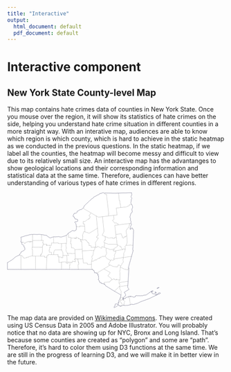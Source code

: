 ```yaml
---
title: "Interactive"
output:
  html_document: default
  pdf_document: default
---
```


# Interactive component

## New York State County-level Map

This map contains hate crimes data of counties in New York State. Once you mouse over the region, it will show its statistics of hate crimes on the side, helping you understand hate crime situation in different counties in a more straight way. With an interative map, audiences are able to know which region is which county, which is hard to achieve in the static heatmap as we conducted in the previous questions. In the static heatmap, if we label all the counties, the heatmap will become messy and difficult to view due to its relatively small size. An interactive map has the advantanges to show geological locations and their corresponding information and statistical data at the same time. Therefore, audiences can have better understanding of various types of hate crimes in different regions. 

<script src="https://d3js.org/d3.v6.min.js"></script>
<div id="map">
<svg  xmlns="&ns_svg;" xmlns:xlink="&ns_xlink;" xmlns:a="http://ns.adobe.com/AdobeSVGViewerExtensions/3.0/"
	 width="900" height="475.573242" viewBox="0 0 900 475.573242"
	 style="overflow:visible;enable-background:new 0 0 800 475.573242" xml:space="preserve">
	<style type="text/css">
	<![CDATA[
		.st0{fill:#FFFFFF;stroke:#000000;stroke-width:0.25;}
		.st1{fill:none;stroke:#000044;stroke-width:0.5;}
	]]>
	</style>
	<metadata>                                                                                                         <?xpacket end='w'?>
	</metadata>
		<g id="Layer_1">
			<g fill="#FFFFFF" stroke="#000000" stroke-width="0.25">
				<polygon id="St_Lawrence" class="st0" points="404.480957,7.098633 404.581543,7.098633 404.581543,7.098633 
					406.171387,7.099609 406.171387,7.099609 406.218262,7.109375 406.218262,7.109375 406.313965,7.109375 408.001465,7.123047 
					408.001465,7.123047 408.050293,7.123047 408.050293,7.123047 410.122559,7.138672 410.591309,11.53125 410.591309,11.53125 
					410.658691,12.194336 410.658691,12.194336 410.975098,15.248047 411.033691,15.87793 411.033691,15.87793 
					411.072754,16.299805 411.072754,16.299805 411.11084,16.749023 411.11084,16.749023 411.133301,16.926758 
					411.133301,16.926758 411.17334,17.178711 411.17334,17.178711 411.187988,17.257813 411.187988,17.257813 
					411.373535,19.121094 411.373535,19.121094 411.468262,19.978516 411.468262,19.978516 411.637207,21.573242 
					411.663574,21.824219 411.663574,21.824219 411.669434,21.883789 411.669434,21.883789 411.718262,22.357422 
					411.878418,23.915039 412.07959,25.835938 412.334473,28.165039 412.334473,28.165039 412.406738,28.860352 
					412.406738,28.860352 412.60498,30.820313 412.883301,33.274414 413.108887,35.101563 413.237793,36.119141 
					414.313965,44.297852 415.774902,57.789063 415.774902,57.789063 415.861816,58.507813 415.861816,58.507813 
					416.781738,66.724609 416.908691,68.005859 416.908691,68.005859 417.192871,70.21582 418.563965,80.908203 
					418.689941,82.144531 418.689941,82.144531 418.693848,82.176758 418.693848,82.176758 418.744629,82.666992 
					418.744629,82.666992 418.759277,82.803711 418.759277,82.803711 418.89502,84.12207 419.361816,88.689453 
					419.361816,88.689453 419.373535,88.807617 419.373535,88.807617 419.41748,89.248047 417.913574,89.375977 
					417.981934,90.061523 418.659668,96.743164 418.659668,96.743164 409.546387,97.887695 402.388184,98.783203 
					400.023926,99.015625 393.138184,99.804688 393.138184,99.804688 390.327637,100.147461 376.449707,101.87207 
					367.859863,96.983398 367.859863,96.983398 360.578613,92.871094 359.109863,92.056641 356.509277,90.614258 
					356.199707,90.442383 355.896973,90.248047 354.818848,89.558594 350.432129,86.97168 350.432129,86.97168 
					350.390137,86.948242 350.390137,86.948242 348.404785,85.807617 345.793457,84.316406 345.793457,84.316406 
					345.782715,84.310547 345.782715,84.310547 344.882324,83.855469 344.362793,83.523438 344.222168,83.499023 
					344.222168,83.499023 344.098145,83.444336 343.831543,83.179688 343.831543,83.179688 343.82959,83.177734 
					343.82959,83.177734 343.540527,82.996094 343.154785,82.851563 343.154785,82.851563 342.657715,82.542969 
					342.296387,82.240234 341.976074,82.175781 341.718262,81.853516 341.114746,81.485352 341.114746,81.485352 
					340.691895,81.240234 340.565918,81.125 340.565918,81.125 338.980957,80.226563 338.980957,80.226563 338.60498,80.023438 
					338.60498,80.023438 338.316895,79.818359 338.316895,79.818359 338.036621,79.650391 338.036621,79.650391 
					337.747559,79.494141 337.747559,79.494141 334.470215,77.612305 334.470215,77.612305 334.337402,77.535156 
					334.337402,77.535156 334.044434,77.364258 331.077637,75.694336 331.077637,75.694336 329.898926,75.02832 
					329.898926,75.02832 327.82373,73.87793 327.82373,73.87793 327.500488,73.707031 327.500488,73.707031 325.099121,72.322266 
					325.099121,72.322266 324.98877,72.25293 324.98877,72.25293 322.661621,70.796875 321.374512,70.075195 320.215332,69.393555 
					315.594238,66.603516 314.29834,65.8125 312.666504,64.820313 312.666504,64.820313 315.806152,61.77832 316.557129,58.803711 
					316.850098,57.641602 320.174316,53 322.413574,50.976563 323.308105,50.168945 325.745605,47.568359 328.481934,45.010742 
					328.568848,44.939453 328.602051,44.912109 329.604004,44.083984 331.894043,42.192383 332.003418,42.102539 
					332.645996,41.451172 333.606934,40.478516 334.999512,39.069336 339.540527,34.574219 339.796387,34.321289 
					340.838379,33.291016 340.97998,33.150391 340.999512,33.130859 341.278809,32.933594 341.461426,32.806641 
					343.066895,31.676758 343.097168,31.65625 343.097168,31.65625 343.26123,31.541016 344.410645,30.526367 344.825684,30.160156 
					345.942871,29.173828 347.557129,27.75 348.36084,26.430664 349.711426,25.950195 350.48291,25.260742 351.685059,24.9375 
					351.881348,24.663086 352.163574,24.269531 353.749512,22.580078 354.772949,22.495117 356.881348,20.487305 
					356.952637,20.418945 356.861816,19.298828 358.821777,18.00293 360.012207,17.376953 361.030762,17.111328 361.813965,16.4375 
					362.16748,16.133789 363.181152,16.035156 363.98877,15.232422 365.230957,15.021484 365.773926,14.621094 
					366.409668,14.425781 368.262207,13.365234 370.035645,12.639648 370.037598,12.635742 370.571777,11.730469 
					370.753418,11.420898 371.891113,10.792969 372.709473,10.544922 373.059082,10.439453 373.739746,9.822266 
					375.960449,9.524414 376.172363,9.496094 376.675293,9.03418 379.302246,7.774414 380.236816,7.114258 381.060059,6.532227 
					381.499512,5.743164 381.530762,5.142578 382.05127,4.532227 383.675293,3.907227 385.737793,3.774414 386.316895,3.799805 
					388.835449,3.911133 389.413574,2.924805 390.444824,2.15918 391.293457,2.021484 391.979004,2.030273 392.262207,1.948242 
					392.518066,1.873047 392.919434,1.688477 393.023926,1.641602 393.116699,1.598633 393.777832,1.083984 394.69873,0.623047 
					395.346191,0.5 395.900879,0.8125 396.411621,0.742188 397.038574,1.008789 397.518066,1.205078 398.020996,1.676758 
					399.972168,1.754883 400.654785,2.695313 400.899902,2.785156 401.900879,3.15332 402.968262,3.169922 403.374512,2.704102 
					403.374512,2.704102 403.562012,4.579102 403.566895,4.62793 403.847168,7.098633 "/>
				<polygon id="Clinton" class="st0" points="459.470215,4.260742 459.279785,2.608398 459.279785,2.608398 471.504395,2.036133 
					476.249512,1.923828 480.433105,1.824219 487.435059,1.859375 489.311035,1.820313 490.294434,1.800781 496.652832,1.564453 
					499.11084,1.472656 499.927246,1.442383 505.265137,1.244141 506.48291,1.198242 508.578613,1.150391 510.408691,1.108398 
					512.081543,1.070313 512.88623,1.051758 513.294434,1.042969 514.021973,1.026367 514.021973,1.026367 513.456543,2.762695 
					513.203613,3.1875 513.197754,3.197266 513.102051,3.492188 513.143066,3.837891 513.175293,3.953125 513.241699,4.196289 
					513.45459,4.661133 513.794434,5.128906 513.893066,5.265625 514.315918,5.688477 514.373535,5.746094 514.412598,5.865234 
					514.439941,6.307617 514.304199,8.110352 514.393066,10.132813 514.356934,10.753906 514.354004,10.807617 
					514.341309,10.832031 514.310059,10.891602 514.184082,11.12793 513.64502,11.476563 513.543457,11.568359 
					513.179199,11.893555 512.975098,12.192383 512.825684,12.525391 512.645996,12.954102 512.493652,13.560547 
					512.447754,13.794922 512.428223,13.896484 512.154785,15.285156 511.943848,16.163086 511.715332,16.610352 
					511.415527,16.786133 511.086426,17.175781 510.960449,18.040039 510.963379,18.4375 510.965332,18.444336 
					511.115723,19.173828 511.175293,19.242188 511.444824,19.351563 511.766113,19.936523 511.900879,20.105469 
					511.946777,20.145508 512.032715,20.222656 512.218262,20.386719 512.825684,20.716797 513.07666,20.907227 
					513.194824,21.023438 513.456543,21.442383 514.637207,22.680664 514.718262,22.93457 514.757324,23.248047 
					514.800293,24.007813 514.816895,24.289063 514.819824,24.344727 514.770996,24.719727 514.614746,25.044922 
					513.932129,25.654297 513.706543,26.000977 513.57666,26.498047 513.221191,27.563477 513.158691,27.751953 
					513.151855,27.771484 513.123535,27.858398 512.85791,28.307617 512.368652,28.912109 512.227051,29.276367 
					512.228027,29.308594 512.237793,29.712891 512.26709,30.97168 512.228027,33.5625 512.227051,33.632813 512.355957,33.829102 
					512.566895,34.150391 512.567871,34.239258 512.248535,34.97168 511.86084,35.254883 511.897949,35.370117 
					512.078613,35.628906 512.095215,35.920898 511.785645,36.023438 511.725098,36.083984 511.716309,36.183594 
					511.654785,36.946289 511.866699,37.226563 511.898926,37.499023 511.824707,37.599609 511.627441,37.579102 
					511.541504,37.619141 511.145996,38.203125 511.154785,38.370117 511.230957,38.510742 511.233887,38.607422 
					510.819824,39.359375 511.187012,39.80957 511.092285,39.926758 510.529785,40.345703 510.498535,40.432617 
					510.558105,40.707031 510.57959,40.808594 510.600098,40.905273 510.595215,40.950195 510.574707,41.136719 
					510.552246,41.336914 510.484863,41.678711 510.274902,42.104492 510.253418,42.237305 510.286621,42.357422 
					510.837402,42.884766 510.911621,43.192383 511.002441,43.566406 511.01416,43.614258 511.036621,43.65625 
					511.324707,44.206055 511.365723,44.456055 511.327637,44.641602 511.239746,44.810547 510.966309,45.124023 
					510.940918,45.15332 510.937012,45.179688 510.924316,45.286133 511.248535,45.725586 511.419434,46.049805 
					511.520996,46.741211 512.090332,47.572266 512.544434,47.986328 512.665527,48.09668 512.929199,48.583008 
					512.966309,48.613281 512.997559,48.639648 513.057129,48.6875 513.470215,48.847656 514.037598,49.213867 
					514.371582,49.619141 514.381348,49.745117 514.381348,49.745117 509.428223,50.216797 504.364746,50.708008 
					504.276855,50.854492 504.342285,50.947266 504.342285,50.947266 504.288574,51.129883 504.447754,51.192383 
					504.601074,51.551758 504.406738,52.020508 504.736816,52.279297 504.736816,52.279297 504.700684,52.55957 
					504.253418,52.674805 503.778809,53.19043 503.86084,53.754883 503.781738,53.851563 503.138184,53.976563 
					503.030762,54.118164 502.818848,54.532227 502.406738,54.705078 502.225098,54.922852 502.16748,55.320313 
					501.95166,55.608398 501.86084,55.790039 501.534668,55.94043 500.934082,56.006836 500.155762,55.916992 499.547363,55.735352 
					499.319824,55.920898 498.602051,56.077148 497.057129,56.52832 496.858887,56.716797 496.700684,56.980469 
					496.630371,57.453125 496.512207,57.708008 496.331543,57.904297 495.768066,58.304688 495.468262,58.413086 
					494.995605,58.392578 494.501465,58.566406 494.216309,58.749023 494.038574,58.698242 493.873535,58.582031 
					493.758301,58.583984 493.284668,59.061523 492.57959,59.382813 492.315918,59.453125 492.166504,59.439453 
					491.435059,59.115234 491.155762,59.044922 491.062012,59.083008 490.702637,59.435547 490.355957,59.646484 
					489.476074,59.913086 489.130371,60.070313 488.805176,60.556641 487.838379,60.829102 487.659668,60.857422 
					487.659668,60.857422 487.403809,60.873047 486.968262,60.768555 486.592285,60.910156 486.313965,60.862305 
					486.313965,60.862305 485.830566,60.708984 485.567871,60.80957 485.44873,60.916992 485.415527,60.378906 
					485.371582,60.382813 483.70752,60.510742 481.615723,60.668945 468.697754,62.045898 468.697754,62.045898 
					467.921387,55.111328 467.921387,55.111328 467.914551,55.040039 467.914551,55.040039 467.853027,54.195313 
					466.837402,46.663086 465.800293,46.802734 465.684082,45.905273 465.105957,40.763672 464.380371,34.489258 
					464.380371,34.489258 464.347168,34.200195 464.347168,34.200195 464.319824,33.958008 464.180176,32.707031 
					462.562012,32.848633 462.263184,29.825195 462.263184,29.825195 462.250488,29.702148 462.250488,29.702148 
					462.024902,27.599609 461.979004,27.162109 461.979004,27.162109 461.859863,26.149414 461.859863,26.149414 
					461.703613,25.003906 461.703613,25.003906 461.666504,24.736328 461.666504,24.736328 461.499512,23.383789 
					461.463379,23.083008 461.463379,23.083008 461.41748,22.605469 461.41748,22.605469 461.414551,22.570313 
					461.414551,22.570313 461.409668,22.510742 461.409668,22.510742 461.36377,22.25293 461.36377,22.25293 461.215332,21.237305 
					461.215332,21.237305 460.937012,19.286133 460.995605,15.540039 460.995605,15.540039 460.935059,14.137695 
					460.935059,14.137695 460.788574,12.738281 460.214355,9.297852 460.214355,9.297852 460.07373,8.507813 460.07373,8.507813 
					459.785645,6.500977 459.785645,6.500977 459.785645,6.486328 459.785645,6.486328 "/>
				<polygon id="Franklin" class="st0" points="459.470215,4.260742 459.785645,6.486328 459.785645,6.486328 459.785645,6.500977 
					459.785645,6.500977 460.07373,8.507813 460.07373,8.507813 460.214355,9.297852 460.214355,9.297852 460.788574,12.738281 
					460.935059,14.137695 460.935059,14.137695 460.995605,15.540039 460.995605,15.540039 460.937012,19.286133 
					461.215332,21.237305 461.215332,21.237305 461.36377,22.25293 461.36377,22.25293 461.409668,22.510742 461.409668,22.510742 
					461.414551,22.570313 461.414551,22.570313 461.41748,22.605469 461.41748,22.605469 461.463379,23.083008 
					461.463379,23.083008 461.499512,23.383789 461.666504,24.736328 461.666504,24.736328 461.703613,25.003906 
					461.703613,25.003906 461.859863,26.149414 461.859863,26.149414 461.979004,27.162109 461.979004,27.162109 
					462.024902,27.599609 462.250488,29.702148 462.250488,29.702148 462.263184,29.825195 462.263184,29.825195 
					462.562012,32.848633 464.180176,32.707031 464.319824,33.958008 464.347168,34.200195 464.347168,34.200195 
					464.380371,34.489258 464.380371,34.489258 465.105957,40.763672 465.684082,45.905273 465.800293,46.802734 
					466.837402,46.663086 467.853027,54.195313 467.914551,55.040039 467.914551,55.040039 467.921387,55.111328 
					467.921387,55.111328 468.697754,62.045898 468.697754,62.045898 450.157715,64.401367 450.588379,67.78418 
					450.944824,70.244141 450.944824,70.244141 450.984863,70.544922 450.984863,70.544922 450.994629,70.617188 
					451.160645,71.793945 451.20459,72.079102 451.20459,72.079102 451.224121,72.211914 451.224121,72.211914 
					451.256348,72.419922 451.26709,72.492188 451.271973,72.524414 451.271973,72.524414 451.274902,72.541992 
					451.274902,72.541992 451.278809,72.56543 451.280762,72.577148 451.280762,72.577148 451.29541,72.645508 451.297363,72.65625 
					451.297363,72.65625 451.334473,72.900391 451.334473,72.900391 451.340332,72.930664 451.340332,72.930664 
					451.375488,73.128906 451.375488,73.128906 451.549316,74.112305 451.549316,74.112305 451.574707,74.259766 
					451.580566,74.294922 451.580566,74.294922 451.588379,74.333008 451.588379,74.333008 451.625488,74.543945 
					451.625488,74.543945 451.63623,74.609375 451.63623,74.609375 451.648926,74.680664 451.648926,74.680664 
					451.677246,74.836914 451.782715,75.698242 451.782715,75.698242 451.845215,76.266602 451.845215,76.266602 
					452.317871,80.84375 452.317871,80.84375 453.992676,92.714844 443.257324,94.033203 438.922363,94.505859 
					438.922363,94.505859 430.683105,95.449219 423.218262,96.287109 421.503418,96.412109 418.659668,96.743164 
					418.659668,96.743164 417.981934,90.061523 417.913574,89.375977 419.41748,89.248047 419.373535,88.807617 
					419.373535,88.807617 419.361816,88.689453 419.361816,88.689453 418.89502,84.12207 418.759277,82.803711 
					418.759277,82.803711 418.744629,82.666992 418.744629,82.666992 418.693848,82.176758 418.693848,82.176758 
					418.689941,82.144531 418.689941,82.144531 418.563965,80.908203 417.192871,70.21582 416.908691,68.005859 
					416.908691,68.005859 416.781738,66.724609 415.861816,58.507813 415.861816,58.507813 415.774902,57.789063 
					415.774902,57.789063 414.313965,44.297852 413.237793,36.119141 413.108887,35.101563 412.883301,33.274414 
					412.60498,30.820313 412.406738,28.860352 412.406738,28.860352 412.334473,28.165039 412.334473,28.165039 
					412.07959,25.835938 411.878418,23.915039 411.718262,22.357422 411.669434,21.883789 411.669434,21.883789 
					411.663574,21.824219 411.663574,21.824219 411.637207,21.573242 411.468262,19.978516 411.468262,19.978516 
					411.373535,19.121094 411.373535,19.121094 411.187988,17.257813 411.187988,17.257813 411.17334,17.178711 
					411.17334,17.178711 411.133301,16.926758 411.133301,16.926758 411.11084,16.749023 411.11084,16.749023 411.072754,16.299805 
					411.072754,16.299805 411.033691,15.87793 411.033691,15.87793 410.975098,15.248047 410.658691,12.194336 
					410.658691,12.194336 410.591309,11.53125 410.591309,11.53125 410.122559,7.138672 408.050293,7.123047 408.050293,7.123047 
					408.001465,7.123047 408.001465,7.123047 406.313965,7.109375 406.218262,7.109375 406.218262,7.109375 406.171387,7.099609 
					406.171387,7.099609 404.581543,7.098633 404.581543,7.098633 404.480957,7.098633 404.480957,7.098633 403.847168,7.098633 
					403.566895,4.62793 403.562012,4.579102 403.374512,2.704102 403.374512,2.704102 403.666504,2.368164 405.311035,1.81543 
					406.754395,2.196289 407.197754,2.15918 407.628418,2.06543 408.085449,1.991211 408.554199,2.207031 409.709473,2.21875 
					415.741699,2.282227 417.550293,2.300781 420.812012,2.378906 420.82959,2.378906 420.846191,2.379883 424.869629,2.475586 
					425.66748,2.519531 426.124512,2.544922 434.047363,2.980469 434.657715,3.014648 434.935059,3.013672 439.478027,2.999023 
					442.025879,2.991211 442.390137,2.990234 442.740723,2.988281 444.903809,3.009766 444.903809,3.009766 444.903809,3.009766 
					449.727051,3.056641 449.88623,3.049805 449.895996,3.048828 459.279785,2.608398 459.279785,2.608398 "/>
				<polygon id="Essex" class="st0" points="504.342285,50.947266 504.276855,50.854492 504.364746,50.708008 509.428223,50.216797 
					514.381348,49.745117 514.381348,49.745117 514.334473,49.96582 514.327637,49.994141 514.352051,50.118164 
					514.930176,50.874023 514.944824,50.892578 515.000488,51.066406 515.019043,51.324219 515.024902,51.40625 
					515.115723,51.597656 515.190918,51.673828 515.557129,51.816406 515.709473,52.008789 515.782715,52.579102 
					515.758301,52.936523 515.765137,52.976563 515.771973,53.021484 515.805176,53.233398 515.931152,53.408203 
					516.441895,53.90332 516.935059,54.628906 517.078613,55.482422 517.118652,56.161133 517.437012,56.99707 
					517.480957,57.116211 517.524902,57.438477 517.557129,57.676758 517.558105,57.709961 517.57373,58.423828 
					517.574707,58.448242 517.462402,59.419922 517.85498,60.34668 517.983887,60.905273 517.981934,60.923828 
					517.978027,60.988281 517.964355,61.220703 517.789551,62.188477 516.632324,64.891602 516.479004,65.719727 
					516.270996,66.370117 516.109863,66.636719 515.796387,66.984375 515.04248,67.685547 514.786621,68.074219 
					514.677246,68.898438 514.700684,69.692383 515.285645,71.005859 515.462402,71.618164 515.552246,72.110352 
					515.564941,72.995117 515.564941,73.004883 515.508301,73.643555 515.533691,74.611328 515.690918,75.504883 
					516.124512,76.958008 516.487793,77.761719 516.590332,78.369141 516.443848,79.302734 516.406738,79.401367 
					516.14209,80.098633 515.888184,80.961914 515.584473,81.554688 515.497559,81.584961 515.126465,81.491211 
					515.032715,81.517578 514.748535,81.862305 514.529785,82.010742 514.013184,82.168945 514.087402,82.538086 
					513.480957,82.977539 513.407715,83.44043 513.092285,83.686523 513.052246,83.762695 513.050293,84.111328 
					512.839355,84.463867 512.554199,85.075195 512.51123,85.266602 511.817871,85.686523 511.679199,85.9375 511.44873,86.177734 
					511.256348,86.22168 510.89209,86.460938 510.753418,86.882813 510.645996,86.941406 510.493652,86.958984 510.39209,86.970703 
					510.362793,86.998047 510.226074,87.121094 510.20752,87.311523 510.242676,87.620117 510.296387,88.099609 
					510.299316,88.132813 510.241699,88.318359 509.803223,88.707031 509.721191,88.910156 509.681152,89.146484 509.73877,89.4375 
					509.840332,89.639648 509.82959,89.72168 509.57373,90.12793 509.501465,90.854492 509.281738,91.849609 509.210449,92.013672 
					508.822754,92.530273 508.534668,92.692383 508.211426,93.217773 508.209473,93.354492 508.372559,93.926758 
					508.534668,94.822266 508.566895,95.332031 508.528809,95.464844 508.513184,95.518555 508.166504,96.724609 
					507.828613,97.413086 507.133301,98.826172 507.056152,99.633789 506.912598,100.501953 506.453613,102.438477 
					506.521973,102.693359 507.010254,103.095703 507.23291,103.205078 507.26123,103.243164 507.270996,103.254883 
					507.622559,103.724609 507.859863,103.803711 508.322754,104.064453 508.609863,104.334961 508.853027,104.926758 
					508.992676,105.459961 508.993652,105.958008 508.57373,108.613281 508.465332,108.978516 508.463379,109.266602 
					508.572754,109.726563 508.92627,110.595703 509.029785,112.539063 508.784668,114.206055 508.853027,114.526367 
					509.112793,115.169922 509.397949,115.874023 509.691895,117.069336 509.80127,117.344727 510.79248,118.614258 
					511.366699,119.733398 511.535645,120.196289 511.54834,120.230469 511.539551,120.376953 511.125488,121.375977 
					510.952637,121.944336 510.913574,122.333984 510.907715,122.388672 510.918457,122.416992 510.925293,122.438477 
					510.992676,122.637695 511.572754,123.15625 511.675293,123.306641 511.692871,123.404297 511.577637,123.69043 
					511.344238,124.032227 510.92334,124.246094 510.400879,124.761719 510.256348,125.081055 510.052246,125.833984 
					510.072754,125.982422 510.247559,126.339844 510.811035,126.766602 511.007324,127.014648 511.129395,127.283203 
					511.129395,127.283203 510.258301,127.370117 510.258301,127.370117 510.105957,127.394531 510.105957,127.394531 
					509.812988,127.423828 509.812988,127.423828 509.234863,127.479492 509.234863,127.479492 509.164551,127.487305 
					509.164551,127.487305 509.109863,127.492188 509.109863,127.492188 509.012207,127.50293 509.012207,127.50293 
					507.740723,127.637695 507.740723,127.637695 506.415527,127.777344 506.415527,127.777344 505.655762,127.847656 
					502.54541,128.166992 492.358887,129.507813 490.419434,129.754883 478.66748,131.244141 473.223145,131.915039 
					473.223145,131.915039 473.194824,131.919922 473.194824,131.919922 471.977051,132.070313 471.797363,132.09375 
					471.797363,132.09375 471.156738,132.1875 471.156738,132.1875 470.760254,132.236328 470.760254,132.236328 
					456.911621,133.990234 456.911621,133.990234 456.825684,133.902344 456.782715,133.748047 456.871582,133.19043 
					457.018066,132.780273 457.057129,132.262695 457.039551,131.791992 457.093262,131.5 457.186035,131.189453 
					457.537598,130.678711 457.780762,130.137695 457.782715,130.071289 457.605957,129.723633 457.547363,129.210938 
					457.706543,128.78418 457.706543,128.547852 457.154785,128.362305 456.443848,128.216797 455.906738,127.990234 
					455.27002,127.672852 454.873535,127.353516 454.620605,127.233398 454.439941,127.375 454.318848,127.672852 
					454.137207,127.709961 453.727051,127.52832 453.227051,127.626953 452.723145,127.301758 451.995605,127.167969 
					451.505371,126.734375 450.377441,126.303711 450.438965,125.816406 450.371582,125.486328 450.314941,125.388672 
					449.862793,125.128906 449.544434,125.079102 449.193848,125.05957 448.91748,125.12207 448.668457,125.253906 
					448.437012,125.444336 447.956543,125.401367 447.444824,125.669922 446.425293,125.634766 445.396973,125.985352 
					445.281738,126.063477 444.571777,126.929688 444.378418,127.02832 438.408691,119.75293 438.408691,119.75293 
					434.526855,115.015625 440.992676,110.335938 440.595215,107.263672 440.595215,107.263672 438.922363,94.505859 
					438.922363,94.505859 443.257324,94.033203 453.992676,92.714844 452.317871,80.84375 452.317871,80.84375 
					451.845215,76.266602 451.845215,76.266602 451.782715,75.698242 451.782715,75.698242 451.677246,74.836914 
					451.648926,74.680664 451.648926,74.680664 451.63623,74.609375 451.63623,74.609375 451.625488,74.543945 
					451.625488,74.543945 451.588379,74.333008 451.588379,74.333008 451.580566,74.294922 451.580566,74.294922 
					451.574707,74.259766 451.549316,74.112305 451.549316,74.112305 451.375488,73.128906 451.375488,73.128906 
					451.340332,72.930664 451.340332,72.930664 451.334473,72.900391 451.334473,72.900391 451.297363,72.65625 
					451.297363,72.65625 451.29541,72.645508 451.280762,72.577148 451.280762,72.577148 451.278809,72.56543 451.274902,72.541992 
					451.274902,72.541992 451.271973,72.524414 451.271973,72.524414 451.26709,72.492188 451.256348,72.419922 
					451.224121,72.211914 451.224121,72.211914 451.20459,72.079102 451.20459,72.079102 451.160645,71.793945 
					450.994629,70.617188 450.984863,70.544922 450.984863,70.544922 450.944824,70.244141 450.944824,70.244141 
					450.588379,67.78418 450.157715,64.401367 468.697754,62.045898 468.697754,62.045898 481.615723,60.668945 
					483.70752,60.510742 485.371582,60.382813 485.415527,60.378906 485.44873,60.916992 485.567871,60.80957 485.830566,60.708984 
					486.313965,60.862305 486.313965,60.862305 486.592285,60.910156 486.968262,60.768555 487.403809,60.873047 
					487.659668,60.857422 487.659668,60.857422 487.838379,60.829102 488.805176,60.556641 489.130371,60.070313 
					489.476074,59.913086 490.355957,59.646484 490.702637,59.435547 491.062012,59.083008 491.155762,59.044922 
					491.435059,59.115234 492.166504,59.439453 492.315918,59.453125 492.57959,59.382813 493.284668,59.061523 
					493.758301,58.583984 493.873535,58.582031 494.038574,58.698242 494.216309,58.749023 494.501465,58.566406 
					494.995605,58.392578 495.468262,58.413086 495.768066,58.304688 496.331543,57.904297 496.512207,57.708008 
					496.630371,57.453125 496.700684,56.980469 496.858887,56.716797 497.057129,56.52832 498.602051,56.077148 
					499.319824,55.920898 499.547363,55.735352 500.155762,55.916992 500.934082,56.006836 501.534668,55.94043 
					501.86084,55.790039 501.95166,55.608398 502.16748,55.320313 502.225098,54.922852 502.406738,54.705078 502.818848,54.532227 
					503.030762,54.118164 503.138184,53.976563 503.781738,53.851563 503.86084,53.754883 503.778809,53.19043 
					504.253418,52.674805 504.700684,52.55957 504.736816,52.279297 504.736816,52.279297 504.406738,52.020508 
					504.601074,51.551758 504.447754,51.192383 504.288574,51.129883 "/>
				<polygon id="Jefferson" class="st0" points="312.666504,64.820313 314.29834,65.8125 315.594238,66.603516 
					320.215332,69.393555 321.374512,70.075195 322.661621,70.796875 324.98877,72.25293 324.98877,72.25293 325.099121,72.322266 
					325.099121,72.322266 327.500488,73.707031 327.500488,73.707031 327.82373,73.87793 327.82373,73.87793 329.898926,75.02832 
					329.898926,75.02832 331.077637,75.694336 331.077637,75.694336 334.044434,77.364258 334.337402,77.535156 
					334.337402,77.535156 334.470215,77.612305 334.470215,77.612305 337.747559,79.494141 337.747559,79.494141 
					338.036621,79.650391 338.036621,79.650391 338.316895,79.818359 338.316895,79.818359 338.60498,80.023438 
					338.60498,80.023438 338.980957,80.226563 338.980957,80.226563 340.565918,81.125 340.565918,81.125 340.691895,81.240234 
					341.114746,81.485352 341.114746,81.485352 341.718262,81.853516 341.976074,82.175781 342.296387,82.240234 
					342.657715,82.542969 343.154785,82.851563 343.154785,82.851563 343.540527,82.996094 343.82959,83.177734 
					343.82959,83.177734 343.831543,83.179688 343.831543,83.179688 344.098145,83.444336 344.222168,83.499023 
					344.222168,83.499023 344.362793,83.523438 344.882324,83.855469 345.782715,84.310547 345.782715,84.310547 
					338.774902,94.851563 337.80127,96.351563 340.802246,98.186523 340.821777,98.197266 342.710449,99.375977 
					341.585449,101.234375 341.253418,101.782227 342.003418,102.246094 341.311035,103.358398 341.312012,103.547852 
					341.325684,106.161133 337.472168,106.306641 337.533691,106.75 337.67627,107.592773 337.972168,110.027344 
					338.040527,110.545898 335.29834,110.810547 335.189941,110.560547 335.063965,110.489258 334.876465,110.484375 
					334.815918,110.536133 334.382324,110.624023 334.070801,110.692383 333.739746,110.670898 333.564941,110.604492 
					333.179199,110.170898 331.788574,111.264648 330.966309,111.90918 330.966309,111.90918 330.92334,111.980469 
					330.92334,111.980469 330.887207,111.985352 330.887207,111.985352 330.116699,112.581055 330.116699,112.581055 
					329.317871,113.246094 326.154785,115.765625 325.098145,116.605469 325.041504,116.654297 325.041504,116.654297 
					324.984863,116.689453 324.984863,116.689453 323.362793,117.918945 323.362793,117.918945 323.290527,117.94043 
					323.290527,117.94043 322.741699,118.373047 322.741699,118.373047 322.322754,118.710938 322.322754,118.710938 
					321.712402,119.160156 321.712402,119.160156 321.043457,119.701172 321.043457,119.701172 321.035645,119.714844 
					321.035645,119.714844 320.819824,119.891602 314.227051,119.34668 314.156738,120.615234 313.672363,126.211914 
					313.430176,129.023438 313.430176,129.023438 315.904785,129.169922 315.904785,129.169922 315.95459,129.172852 
					315.95459,129.172852 317.41748,129.280273 317.41748,129.280273 318.531738,129.390625 319.066895,134.677734 
					319.508301,139.831055 319.508301,139.831055 318.456543,139.730469 318.456543,139.730469 315.956543,139.494141 
					315.956543,139.494141 312.171387,139.137695 311.500488,139.12793 309.13623,138.844727 306.526855,138.649414 
					306.526855,138.649414 305.287598,138.532227 305.287598,138.532227 301.500488,138.180664 299.465332,137.926758 
					299.712402,142.008789 295.369629,141.589844 294.604004,141.504883 294.604004,141.504883 293.325684,141.366211 
					293.325684,141.366211 291.70459,141.199219 288.86377,140.987305 285.432129,140.740234 285.432129,140.740234 
					285.037598,136.695313 284.983887,136.384766 284.945801,136.15625 284.415527,133.044922 284.217285,132.225586 
					283.64209,129.844727 283.302246,128.4375 283.140137,127.769531 283.130371,127.730469 283.07373,127.652344 
					282.960449,127.499023 282.57373,126.974609 281.461426,125.463867 280.11377,124.168945 279.247559,123.837891 
					278.807129,123.552734 278.713379,122.8125 278.854004,122.010742 279.371582,121.518555 279.935059,120.963867 
					280.54541,120.469727 281.484863,120.223633 282.001465,119.976563 282.705566,120.038086 283.272949,120.283203 
					283.927246,121.148438 285.237793,121.341797 285.291504,121.349609 286.050293,120.901367 287.023926,120.023438 
					288.812012,118.972656 289.831543,118.852539 290.810059,118.402344 291.289551,117.885742 291.359863,117.27832 
					291.470215,116.323242 291.050293,114.257813 291.036621,114.19043 290.776855,113.426758 290.723145,112.875 
					290.729004,111.917969 290.665527,111.791992 290.662598,111.78418 290.345215,111.142578 289.786621,110.870117 
					289.718262,110.879883 287.888184,111.132813 287.513184,110.841797 286.682129,110.196289 286.631348,110.177734 
					284.817871,109.538086 283.228027,108.977539 282.522949,109.484375 281.91748,109.705078 281.286621,109.705078 
					280.807129,109.671875 280.328613,109.473633 279.976074,109.175781 279.976074,108.5 280.133301,107.628906 
					279.898926,107.043945 278.91748,106.200195 278.446777,105.964844 277.731934,105.767578 277.555176,105.303711 
					277.45459,104.774414 277.505371,103.914063 277.703613,102.460938 277.713379,102.391602 277.430176,101.15918 
					277.135254,100.922852 272.647949,99.71875 272.60791,97.961914 272.114746,96.621094 272.364746,95.436523 
					272.818848,94.213867 273.01709,93.171875 273.01709,93.171875 273.018066,93.170898 273.279785,92.755859 
					276.460449,86.264648 278.54834,85.767578 280.250488,85.744141 281.499512,85.726563 281.833496,85.779297 
					284.930176,84.637695 285.327637,84.411133 286.165527,83.933594 288.330566,82.005859 288.524902,77.682617 
					291.001465,76.017578 291.255371,76.175781 291.347168,76.233398 292.020996,76.205078 292.518066,75.871094 
					293.684082,75.711914 295.790527,74.004883 297.854004,72.333008 300.803223,71.05957 301.39209,70.672852 
					302.810059,70.686523 302.880371,70.686523 303.032715,70.711914 303.033691,70.712891 303.209473,70.741211 
					303.484863,70.816406 303.628418,71.083008 303.856934,71.166992 305.509277,70.505859 306.29834,69.847656 
					307.114746,69.40625 307.691895,68.767578 308.433105,68.515625 311.752441,65.706055 "/>
				<polygon id="Lewis" class="st0" points="345.782715,84.310547 345.793457,84.316406 345.793457,84.316406 348.404785,85.807617 
					350.390137,86.948242 350.390137,86.948242 350.432129,86.97168 350.432129,86.97168 354.818848,89.558594 
					355.896973,90.248047 356.199707,90.442383 356.509277,90.614258 359.109863,92.056641 360.578613,92.871094 
					367.859863,96.983398 367.859863,96.983398 368.346191,102.015625 368.952637,108.508789 368.994629,108.947266 
					368.994629,108.947266 368.994629,108.975586 368.994629,108.975586 369.624512,115.546875 370.145996,120.282227 
					370.115723,120.578125 370.22998,121.670898 371.056152,130.651367 371.502441,135.149414 371.502441,135.584961 
					371.623535,136.504883 371.628418,136.561523 372.242676,143.071289 372.659668,147.56543 372.659668,147.56543 
					371.128418,148.486328 371.128418,148.486328 371.118652,148.491211 371.118652,148.491211 371.098145,148.50293 
					371.098145,148.50293 368.537598,150.058594 368.537598,150.058594 366.866699,151.074219 366.866699,151.074219 
					363.452637,153.132813 361.655762,154.235352 361.655762,154.235352 361.502441,154.326172 361.502441,154.326172 
					361.191895,154.501953 361.191895,154.501953 360.499512,154.897461 360.499512,154.897461 360.459473,154.935547 
					360.459473,154.935547 359.788574,155.333984 359.788574,155.333984 356.98291,156.992188 356.98291,156.992188 
					356.665527,157.189453 356.665527,157.189453 356.549316,157.266602 356.549316,157.266602 356.528809,157.279297 
					356.528809,157.279297 356.211426,157.47168 356.211426,157.47168 356.181152,157.489258 356.181152,157.489258 
					355.394043,157.957031 355.260254,158.035156 353.328613,159.189453 352.694824,159.568359 352.694824,159.568359 
					350.080566,161.163086 347.527832,162.730469 339.460449,167.6875 338.79248,168.089844 336.478027,167.435547 
					334.341309,166.744141 334.341309,166.744141 332.865723,166.296875 332.865723,166.296875 330.914551,165.708008 
					330.914551,165.708008 330.899902,165.704102 330.899902,165.704102 330.312012,165.52832 329.163574,165.200195 
					329.163574,165.200195 328.729004,165.070313 328.729004,165.070313 328.48291,164.998047 328.48291,164.998047 
					326.367676,164.368164 325.500488,164.12793 325.500488,164.12793 325.26709,164.05957 325.26709,164.05957 
					324.459473,163.81543 324.459473,163.81543 323.912598,163.649414 323.912598,163.649414 323.245605,163.461914 
					323.245605,163.461914 320.977051,162.774414 320.977051,162.774414 320.970215,162.610352 320.970215,162.610352 
					320.887207,160.451172 320.887207,160.451172 320.807129,158.810547 320.807129,158.810547 320.806152,158.795898 
					320.806152,158.795898 320.780762,158.285156 320.780762,158.285156 320.778809,158.245117 320.778809,158.245117 
					320.758301,157.827148 320.758301,157.827148 320.699707,156.368164 320.574707,154.863281 320.430176,151.694336 
					320.239746,149.84082 320.26123,149.314453 320.130371,146.532227 319.970215,145.288086 319.911621,144.484375 
					319.813965,143.254883 319.508301,139.831055 319.508301,139.831055 319.066895,134.677734 318.531738,129.390625 
					317.41748,129.280273 317.41748,129.280273 315.95459,129.172852 315.95459,129.172852 315.904785,129.169922 
					315.904785,129.169922 313.430176,129.023438 313.430176,129.023438 313.672363,126.211914 314.156738,120.615234 
					314.227051,119.34668 320.819824,119.891602 321.035645,119.714844 321.035645,119.714844 321.043457,119.701172 
					321.043457,119.701172 321.712402,119.160156 321.712402,119.160156 322.322754,118.710938 322.322754,118.710938 
					322.741699,118.373047 322.741699,118.373047 323.290527,117.94043 323.290527,117.94043 323.362793,117.918945 
					323.362793,117.918945 324.984863,116.689453 324.984863,116.689453 325.041504,116.654297 325.041504,116.654297 
					325.098145,116.605469 326.154785,115.765625 329.317871,113.246094 330.116699,112.581055 330.116699,112.581055 
					330.887207,111.985352 330.887207,111.985352 330.92334,111.980469 330.92334,111.980469 330.966309,111.90918 
					330.966309,111.90918 331.788574,111.264648 333.179199,110.170898 333.564941,110.604492 333.739746,110.670898 
					334.070801,110.692383 334.382324,110.624023 334.815918,110.536133 334.876465,110.484375 335.063965,110.489258 
					335.189941,110.560547 335.29834,110.810547 338.040527,110.545898 337.972168,110.027344 337.67627,107.592773 
					337.533691,106.75 337.472168,106.306641 341.325684,106.161133 341.312012,103.547852 341.311035,103.358398 
					342.003418,102.246094 341.253418,101.782227 341.585449,101.234375 342.710449,99.375977 340.821777,98.197266 
					340.802246,98.186523 337.80127,96.351563 338.774902,94.851563 "/>
				<polygon id="Hamilton" class="st0" points="438.922363,94.505859 440.595215,107.263672 440.595215,107.263672 
					440.992676,110.335938 434.526855,115.015625 438.408691,119.75293 438.408691,119.75293 444.378418,127.02832 
					444.571777,126.929688 445.281738,126.063477 445.396973,125.985352 446.425293,125.634766 447.444824,125.669922 
					447.956543,125.401367 448.437012,125.444336 448.668457,125.253906 448.91748,125.12207 449.193848,125.05957 
					449.544434,125.079102 449.862793,125.128906 450.314941,125.388672 450.371582,125.486328 450.438965,125.816406 
					450.377441,126.303711 451.505371,126.734375 451.995605,127.167969 452.723145,127.301758 453.227051,127.626953 
					453.727051,127.52832 454.137207,127.709961 454.318848,127.672852 454.439941,127.375 454.620605,127.233398 
					454.873535,127.353516 455.27002,127.672852 455.906738,127.990234 456.443848,128.216797 457.154785,128.362305 
					457.706543,128.547852 457.706543,128.78418 457.547363,129.210938 457.605957,129.723633 457.782715,130.071289 
					457.780762,130.137695 457.537598,130.678711 457.186035,131.189453 457.093262,131.5 457.039551,131.791992 
					457.057129,132.262695 457.018066,132.780273 456.871582,133.19043 456.782715,133.748047 456.825684,133.902344 
					456.911621,133.990234 456.911621,133.990234 456.790527,134.005859 444.302246,135.650391 445.188965,143.162109 
					446.867676,157.47168 447.121582,159.657227 447.121582,159.657227 447.67627,164.512695 448.663574,173.15332 
					448.663574,173.15332 448.765137,173.94043 448.765137,173.94043 448.825684,174.414063 449.467285,179.401367 
					449.994629,183.396484 449.994629,183.396484 450.149902,184.62207 450.149902,184.62207 450.187012,184.916016 
					450.187012,184.916016 450.260254,185.496094 450.260254,185.496094 445.967285,185.876953 445.419434,185.925781 
					444.690918,185.991211 443.534668,186.107422 443.800293,188.916992 438.056152,189.419922 438.056152,189.419922 
					437.793457,189.442383 437.793457,189.442383 435.682129,189.62207 435.361816,186.792969 434.708496,186.795898 
					434.708496,186.795898 433.77002,186.894531 433.77002,186.894531 432.910645,187.005859 432.910645,187.005859 
					432.881348,187.008789 432.881348,187.008789 424.85498,187.711914 422.727051,187.871094 422.727051,187.871094 
					420.401855,188.041992 420.401855,188.041992 420.070801,188.067383 418.833496,188.148438 418.699707,188.211914 
					405.044434,182.092773 404.432129,181.819336 404.462402,182.119141 404.462402,182.119141 404.338379,182.054688 
					404.338379,182.054688 403.743652,181.791016 403.743652,181.791016 403.681152,181.764648 403.681152,181.764648 
					403.625488,181.738281 403.625488,181.738281 403.145996,181.523438 403.145996,181.523438 401.631348,180.847656 
					401.631348,180.847656 397.940918,179.164063 397.940918,179.164063 396.60791,178.556641 396.60791,178.556641 
					393.347168,177.071289 393.322754,177.060547 393.322754,177.060547 392.055176,176.482422 392.055176,176.482422 
					393.131348,174.225586 393.131348,174.225586 394.666504,170.981445 399.422363,161.063477 397.720215,144.304688 
					397.720215,144.304688 397.720215,144.273438 397.720215,144.273438 397.649902,143.570313 396.73291,134.561523 
					396.42334,131.671875 395.86377,126.220703 394.304199,110.805664 393.138184,99.804688 393.138184,99.804688 
					400.023926,99.015625 402.388184,98.783203 409.546387,97.887695 418.659668,96.743164 418.659668,96.743164 
					421.503418,96.412109 423.218262,96.287109 430.683105,95.449219 "/>
				<polygon id="Herkimer" class="st0" points="367.859863,96.983398 376.449707,101.87207 390.327637,100.147461 
					393.138184,99.804688 393.138184,99.804688 394.304199,110.805664 395.86377,126.220703 396.42334,131.671875 
					396.73291,134.561523 397.649902,143.570313 397.720215,144.273438 397.720215,144.273438 397.720215,144.304688 
					397.720215,144.304688 399.422363,161.063477 394.666504,170.981445 393.131348,174.225586 393.131348,174.225586 
					392.055176,176.482422 392.055176,176.482422 393.322754,177.060547 393.322754,177.060547 393.347168,177.071289 
					396.60791,178.556641 396.60791,178.556641 397.940918,179.164063 397.940918,179.164063 401.631348,180.847656 
					401.631348,180.847656 403.145996,181.523438 403.145996,181.523438 403.625488,181.738281 403.625488,181.738281 
					403.681152,181.764648 403.681152,181.764648 403.743652,181.791016 403.743652,181.791016 404.338379,182.054688 
					404.338379,182.054688 404.462402,182.119141 404.462402,182.119141 404.859863,186.185547 405.778809,193.301758 
					405.778809,193.301758 405.864746,193.646484 405.82959,193.886719 405.787598,193.927734 405.444824,194.064453 
					405.27002,194.088867 405.23291,194.009766 404.952637,193.998047 404.731934,194.077148 404.437012,194.307617 
					404.050293,194.797852 403.997559,195.097656 404.015137,195.364258 404.367676,195.657227 404.793457,196.293945 
					404.827637,196.414063 404.713379,196.473633 403.884277,196.588867 403.565918,196.899414 403.304199,196.868164 
					402.64209,197.03418 402.608887,197.084961 402.824707,198.172852 403.055176,198.674805 403.212402,198.90918 
					403.194824,199.081055 403.114746,199.207031 402.987793,199.195313 402.862793,199.083984 402.388184,199.089844 
					402.296387,199.188477 402.312988,199.249023 401.956543,199.530273 401.400879,199.503906 400.793457,199.599609 
					400.750488,199.62793 400.774902,199.771484 400.900879,199.899414 400.875488,200.072266 400.790527,200.185547 
					400.647949,200.208984 400.256348,200.12793 399.937012,200.18457 399.868652,200.271484 399.858887,200.384766 
					400.046387,200.569336 400.063965,200.669922 399.912598,201.075195 399.898926,201.186523 399.98584,201.390625 
					399.88916,201.486328 399.989746,201.765625 399.989746,201.765625 400.189941,202.544922 400.206543,202.700195 
					400.178223,202.763672 399.851074,203 399.57373,203.410156 399.533691,203.526367 399.531738,203.746094 
					399.536621,203.924805 399.859863,204.299805 399.92334,204.575195 399.859863,204.90332 399.88623,205.270508 
					400.126465,205.466797 400.220215,205.625 400.220215,205.625 400.402832,205.771484 400.481934,205.901367 
					400.472168,206.001953 400.369629,206.085938 400.364746,206.396484 400.364746,206.396484 400.675293,207.183594 
					400.675293,207.183594 400.730957,207.727539 400.943848,207.860352 401.217285,207.944336 401.633301,208.37207 
					401.858887,208.691406 401.993652,209.071289 402.20459,210.169922 402.188965,211.462891 402.159668,211.538086 
					401.969238,212.242188 402.265137,212.341797 402.14502,213.305664 401.643066,217.514648 401.425293,218.883789 
					401.373535,219.592773 401.35498,219.911133 400.61084,225.12793 400.61084,225.12793 400.407715,226.524414 
					400.407715,226.524414 394.843262,224.282227 391.166504,222.845703 391.103027,223.270508 391.103027,223.270508 
					390.916504,224.514648 390.916504,224.514648 390.616699,226.373047 390.616699,226.373047 390.596191,226.498047 
					390.596191,226.498047 390.088379,229.686523 388.933105,230.544922 388.416504,230.237305 388.416504,230.237305 
					387.962402,229.966797 387.962402,229.966797 385.086426,228.290039 384.566895,227.999023 383.796387,227.567383 
					383.266113,227.270508 383.266113,227.270508 383.137207,227.168945 383.137207,227.168945 383.129395,227.165039 
					383.129395,227.165039 383.020996,227.09375 383.020996,227.09375 382.94873,227.056641 382.94873,227.056641 
					382.032715,226.511719 381.85791,226.417969 381.85791,226.417969 381.512207,226.242188 381.503418,226.238281 
					381.503418,226.238281 381.256348,226.102539 379.571777,225.167969 376.277832,223.366211 376.277832,223.366211 
					375.572754,222.980469 375.572754,222.980469 374.755371,222.533203 374.755371,222.533203 373.661621,221.933594 
					373.661621,221.933594 373.39209,221.786133 372.294434,223.580078 371.890137,224.240234 371.890137,224.240234 
					371.681152,224.618164 371.681152,224.618164 371.219238,225.28125 370.413574,226.699219 370.413574,226.699219 
					370.294434,226.888672 370.294434,226.888672 364.620605,227.226563 364.499512,224.766602 364.499512,224.766602 
					365.340332,224.696289 365.315918,224.348633 364.953613,219.375977 364.883301,218.404297 364.387207,212.157227 
					364.387207,212.157227 364.359863,211.894531 364.359863,211.894531 364.287598,211.001953 364.287598,211.001953 
					364.199707,209.87793 364.191895,209.773438 364.144043,209.112305 364.144043,209.112305 364.095215,208.447266 
					364.095215,208.447266 364.031738,207.568359 363.943848,206.655273 364.215332,206.266602 364.471191,205.899414 
					364.471191,205.899414 364.719238,205.574219 364.719238,205.574219 364.847168,205.395508 365.807129,204.019531 
					366.312012,203.336914 366.623535,202.885742 366.63916,202.864258 366.815918,202.623047 367.016113,202.329102 
					367.096191,202.223633 367.591309,201.489258 368.047363,200.869141 368.120605,200.765625 368.120605,200.765625 
					368.144043,200.733398 368.144043,200.733398 368.504395,200.21875 368.504395,200.21875 368.600098,200.113281 
					368.600098,200.113281 368.671387,199.987305 368.775879,199.830078 369.416504,198.830078 370.319824,197.425781 
					370.525879,197.087891 370.525879,197.087891 370.659668,196.869141 370.659668,196.869141 371.015137,196.28125 
					371.015137,196.28125 371.375488,195.693359 371.375488,195.693359 372.202637,194.327148 373.444824,192.323242 
					373.444824,192.323242 373.45459,192.307617 373.45459,192.307617 375.938965,188.293945 375.645996,188.235352 
					375.569824,188.066406 375.589355,187.901367 375.824707,187.779297 375.875488,187.704102 375.752441,187.543945 
					375.513184,187.529297 375.116699,187.798828 374.757324,187.958008 374.022949,187.931641 373.476074,187.691406 
					373.038574,187.368164 372.377441,187.061523 372.056152,187.045898 371.657715,186.854492 371.60498,186.779297 
					371.558105,186.282227 371.503418,186.209961 371.503418,186.209961 370.564941,186.040039 370.494629,185.966797 
					370.494629,185.966797 370.472168,185.938477 370.472168,185.938477 370.038574,185.416016 370.038574,185.416016 
					369.910645,185.399414 369.910645,185.399414 369.852051,185.663086 369.587402,185.858398 369.615723,186.001953 
					369.615723,186.001953 369.640137,186.075195 369.640137,186.075195 369.612793,186.193359 369.524902,186.257813 
					369.394043,186.239258 369.344238,186.183594 369.233887,185.392578 369.271973,185.09375 369.195801,184.999023 
					369.132324,185.005859 369.054199,185.191406 369.054199,185.191406 368.746582,185.320313 368.746582,185.320313 
					368.644043,185.304688 368.48291,185.025391 368.478027,184.729492 368.608887,184.564453 368.608887,184.564453 
					368.722168,184.458984 368.722168,184.458984 368.778809,184.423828 368.824707,184.149414 368.741699,183.905273 
					368.79248,183.474609 368.79248,183.474609 368.907715,183.335938 368.950684,183.322266 368.950684,183.322266 
					369.085449,183.000977 369.085449,183.000977 369.128418,182.887695 369.128418,182.887695 369.179199,182.853516 
					369.217285,182.704102 369.263184,182.164063 369.304199,182.051758 369.518066,181.865234 369.518066,181.865234 
					369.586426,181.84082 369.586426,181.84082 369.61377,181.74707 369.61377,181.74707 369.671387,181.144531 
					369.671387,181.144531 369.814941,180.793945 369.725098,180.313477 369.725098,180.313477 369.628418,180.192383 
					369.632324,180.12207 370.187012,180.174805 370.808105,179.944336 371.065918,179.902344 371.23584,179.943359 
					371.503418,179.924805 371.57373,179.986328 371.675293,180.193359 371.849121,180.226563 371.946777,179.880859 
					371.898926,179.80957 371.883301,179.633789 372.039551,179.511719 372.350098,179.510742 372.51709,179.527344 
					372.867676,179.44043 372.952637,179.243164 373.487793,178.15918 373.79248,178.160156 374.070801,177.873047 
					374.061035,177.772461 374.132324,177.660156 374.419434,177.5625 375.345215,177.44043 374.529785,168.427734 
					374.527832,168.412109 374.342285,166.592773 374.306152,165.848633 374.306152,165.848633 374.251465,165.539063 
					374.251465,165.539063 373.668457,159.959961 373.668457,159.959961 373.574707,158.837891 373.439941,156.483398 
					373.243652,154.198242 373.243652,154.198242 373.224121,153.973633 373.224121,153.973633 373.192871,153.62793 
					373.192871,153.62793 373.132324,152.932617 373.132324,152.932617 372.659668,147.56543 372.659668,147.56543 
					372.242676,143.071289 371.628418,136.561523 371.623535,136.504883 371.502441,135.584961 371.502441,135.149414 
					371.056152,130.651367 370.22998,121.670898 370.115723,120.578125 370.145996,120.282227 369.624512,115.546875 
					368.994629,108.975586 368.994629,108.975586 368.994629,108.947266 368.994629,108.947266 368.952637,108.508789 
					368.346191,102.015625 "/>
				<polygon id="Washington" class="st0" points="511.129395,127.283203 511.210449,127.535156 511.293457,128.105469 
					511.36377,128.293945 512.01709,128.863281 512.472168,129.192383 512.868652,129.641602 513.028809,130.424805 
					513.091309,130.608398 513.424316,131.110352 513.42334,131.139648 513.419434,131.206055 513.415527,131.265625 
					513.104004,131.926758 512.330566,133.263672 511.974121,133.87793 511.894043,134.015625 511.88916,134.039063 
					511.878418,134.088867 511.849121,134.226563 511.813965,134.928711 511.878418,135.641602 511.876465,135.654297 
					511.822754,136.004883 511.251465,136.804688 510.835449,137.188477 510.602051,137.474609 510.128418,138.298828 
					509.986816,138.711914 509.974121,138.748047 509.830566,138.99707 509.794434,139.035156 509.605957,139.228516 
					509.306152,139.387695 509.093262,139.692383 509.052246,139.885742 509.194824,140.271484 509.14209,140.624023 
					508.850098,141.549805 508.827637,141.873047 508.309082,143.051758 508.230957,143.657227 507.971191,144.136719 
					507.589355,144.368164 507.45459,144.513672 507.35498,144.691406 507.186035,145.327148 507.239746,145.549805 
					508.006348,146.714844 508.058105,146.886719 508.046387,147.00293 507.575684,147.867188 507.566895,148.010742 
					507.699707,148.480469 507.742676,148.84668 507.474121,149.292969 507.046387,150.158203 506.974121,150.394531 
					506.996582,150.525391 507.066895,150.646484 507.181152,150.844727 507.336426,150.950195 507.336426,150.950195 
					507.339355,150.952148 507.841309,151.107422 508.114746,151.50293 509.021973,152.19043 509.44873,152.430664 
					509.44873,152.430664 509.622559,152.517578 509.799316,152.515625 509.811035,152.514648 510.115723,152.323242 
					510.737793,151.735352 510.802246,151.603516 510.821777,151.529297 510.868652,151.348633 510.79834,150.767578 
					510.796387,149.50293 511.252441,149.200195 511.597168,148.818359 511.675293,148.655273 511.682129,148.533203 
					511.38916,147.841797 511.507324,147.623047 511.877441,147.15918 511.882324,147.094727 511.67334,146.775391 
					511.715332,146.616211 511.721191,146.592773 511.750488,146.589844 511.907715,146.575195 511.960449,146.569336 
					511.972168,146.580078 512.099121,146.683594 512.227051,146.703125 512.743652,146.581055 512.784668,146.532227 
					513.662598,146.800781 514.098145,146.426758 515.226074,146.443359 515.226074,146.443359 515.255371,146.443359 
					515.561035,146.263672 516.066895,146.291992 516.446777,146.581055 516.623535,146.631836 516.85791,146.277344 
					516.973145,146.222656 517.14209,146.323242 517.268066,146.464844 517.306152,146.606445 517.449707,148.029297 
					517.630371,148.111328 517.973145,148.618164 518.094238,148.896484 518.095215,149.357422 518.04834,149.808594 
					518.013184,149.945313 517.718262,150.495117 518.08252,150.728516 518.103027,150.791016 517.916504,151.00293 
					517.902832,151.047852 517.845215,151.239258 517.901855,151.37207 517.987793,151.418945 517.989746,151.419922 
					518.679199,151.34082 518.968262,151.518555 518.995605,151.74707 519.094238,151.869141 519.921387,152.107422 
					520.344238,152.431641 520.599121,152.672852 520.781738,152.844727 521.26416,153.695313 521.580566,154.009766 
					521.595215,154.115234 521.598145,154.143555 521.439941,154.369141 521.461426,155.104492 521.646973,155.168945 
					521.745605,155.269531 521.939941,155.65918 522.108887,155.99707 522.14502,155.992188 522.161621,156.268555 
					522.120605,156.575195 522.003418,156.75293 521.727051,156.957031 521.656738,157.231445 521.661621,157.643555 
					521.734863,157.682617 521.70752,158.097656 521.70752,158.097656 521.651855,160.517578 521.600098,162.767578 
					521.526855,165.057617 521.491699,166.151367 521.429199,168.113281 521.383301,169.520508 521.378418,169.689453 
					521.355957,170.383789 521.266113,173.208984 521.266113,173.208984 521.258301,173.28418 521.258301,173.28418 
					521.245605,173.99707 521.245605,173.99707 521.226074,174.918945 521.226074,174.918945 521.220215,175.097656 
					521.220215,175.12207 520.952637,184.943359 520.778809,187.956055 520.774902,188.025391 520.76709,188.21582 
					520.60791,192.291992 520.268066,200.992188 520.259277,201.225586 520.226074,202.060547 520.175293,203.011719 
					519.88916,208.392578 519.528809,218.081055 519.528809,218.081055 514.815918,218.054688 514.815918,218.054688 
					513.01123,218.044922 513.01123,218.044922 512.026855,218.039063 511.10498,218.070313 511.10498,218.070313 
					511.14209,218.000977 510.843262,217.674805 510.843262,217.674805 510.322754,217.4375 510.322754,217.4375 
					509.984863,217.086914 509.984863,217.086914 509.626465,217.089844 509.366699,217.176758 509.185059,217.011719 
					509.11084,216.837891 508.814941,216.686523 508.504395,216.638672 508.163574,216.713867 507.818848,216.899414 
					507.479004,216.785156 507.324707,216.520508 506.821777,216.547852 506.223145,217.027344 505.530762,217.286133 
					505.505371,217.424805 505.54541,217.832031 505.525879,217.90625 505.425293,217.983398 504.48877,217.959961 
					504.314941,218.016602 501.500488,218.077148 501.500488,218.077148 501.17041,218.083984 501.17041,218.083984 
					500.371582,218.104492 500.371582,218.104492 500.086426,218.112305 500.086426,218.112305 499.270996,218.131836 
					499.270996,218.131836 498.555176,218.150391 498.555176,218.150391 495.296387,218.232422 495.296387,218.232422 
					494.671387,218.242188 494.671387,218.242188 494.483887,218.245117 494.483887,218.245117 493.814941,218.265625 
					493.814941,218.265625 490.635254,218.329102 490.635254,218.329102 490.812988,218.129883 490.973145,217.800781 
					491.126465,217.256836 491.161621,216.84668 491.175293,216.453125 490.95459,215.341797 490.981934,215.249023 
					491.166504,215.052734 492.628418,214.134766 492.776855,213.923828 492.864746,212.710938 492.936035,212.244141 
					493.151855,211.900391 493.702637,211.364258 493.980957,210.65918 494.202637,209.724609 494.145996,208.808594 
					494.212402,208.40332 494.512207,207.685547 494.512207,207.685547 494.560059,207.081055 494.560059,207.081055 
					494.605957,206.942383 495.003418,206.642578 495.220215,206.306641 495.240723,206.003906 495.006348,205.324219 
					494.931152,204.793945 494.98291,204.498047 495.22998,204.038086 495.22998,204.038086 495.336426,203.833008 
					495.336426,203.833008 495.436035,203.34668 495.436035,203.34668 495.274902,203.069336 495.274902,203.069336 
					495.210449,202.87207 495.213379,202.647461 495.364746,202.232422 495.565918,201.859375 495.60498,201.607422 
					495.42041,200.870117 495.406738,200.759766 495.433105,200.104492 495.402832,199.891602 495.293457,199.671875 
					495.147949,199.543945 494.864746,199.415039 494.624512,199.179688 494.285645,198.356445 494.197754,197.977539 
					494.212402,197.517578 494.681152,196.632813 495.020996,196.18457 495.064941,196.022461 495.052246,195.833008 
					495.043457,195.739258 494.960449,195.494141 494.756348,195.114258 494.82373,194.870117 494.808105,194.779297 
					494.703613,194.6875 494.452637,194.651367 494.308105,194.436523 494.285645,194.264648 494.32959,194.105469 
					494.565918,193.788086 494.565918,193.788086 494.765137,193.595703 494.991699,193.00293 494.999512,192.87207 
					494.897949,192.31543 494.897949,192.31543 494.629395,192.094727 494.60791,191.964844 494.815918,190.926758 
					495.130371,190.229492 495.114746,190.042969 494.990723,189.734375 494.963379,189.504883 494.94873,189.179688 
					494.595215,188.28418 494.328613,187.926758 494.021973,187.787109 493.935059,187.657227 493.67334,186.864258 
					493.660645,186.629883 493.705566,186.498047 494.028809,186.083008 494.206543,185.90625 494.206543,185.90625 
					494.246582,185.90625 494.246582,185.90625 494.248535,185.850586 494.248535,185.850586 494.442871,185.546875 
					494.51709,185.294922 494.494629,184.894531 494.348145,184.477539 494.256348,184.386719 494.083496,184.113281 
					493.894043,183.944336 493.79248,183.907227 493.42627,183.972656 493.41748,183.873047 493.41748,183.873047 
					493.437012,183.598633 493.437012,183.598633 493.48584,182.893555 493.499512,182.785156 493.499512,182.785156 
					493.700684,182.332031 493.874512,181.573242 493.874512,181.573242 494.025879,181.246094 494.025879,181.246094 
					494.222168,181.055664 494.222168,181.055664 494.33252,180.939453 494.33252,180.939453 494.388184,180.725586 
					494.366699,180.607422 493.875488,180.021484 493.875488,180.021484 493.778809,179.3125 493.763184,179.208008 
					493.763184,179.208008 493.747559,179.082031 493.715332,178.871094 493.715332,178.871094 493.672363,178.635742 
					493.672363,178.635742 493.652832,178.495117 493.652832,178.495117 493.354004,176.537109 493.354004,176.537109 
					493.140137,175.089844 492.921387,173.483398 492.921387,173.483398 492.887207,173.25 492.887207,173.25 492.819824,172.78125 
					492.819824,172.78125 492.787598,172.522461 492.787598,172.522461 492.765137,172.362305 492.765137,172.362305 
					492.695801,171.875977 492.629395,171.408203 492.629395,171.408203 492.55127,170.860352 492.55127,170.860352 
					492.477051,170.342773 492.474121,170.322266 492.10498,167.706055 492.10498,167.706055 492.077637,167.511719 
					492.077637,167.511719 492.059082,167.383789 492.059082,167.383789 492.028809,167.166016 492.028809,167.166016 
					492.022949,167.129883 492.022949,167.129883 491.993652,166.917969 491.993652,166.917969 491.546387,163.750977 
					491.546387,163.750977 491.530762,163.638672 491.530762,163.638672 491.29541,161.928711 491.29541,161.928711 
					491.291504,161.90332 491.291504,161.90332 491.263184,161.700195 491.263184,161.700195 491.258301,161.667969 
					491.258301,161.667969 491.256348,161.65332 491.256348,161.65332 491.214355,161.367188 491.214355,161.367188 
					491.17334,161.089844 491.17334,161.089844 490.547363,159.922852 490.547363,159.922852 490.563965,159.886719 
					490.563965,159.886719 490.927246,159.975586 490.927246,159.975586 490.888184,159.896484 490.888184,159.896484 
					490.624512,159.566406 490.624512,159.566406 490.858887,159.567383 490.858887,159.567383 490.821777,159.466797 
					490.821777,159.466797 490.850098,159.40625 490.825684,159.121094 490.963379,159.199219 490.963379,159.199219 
					490.836426,158.775391 490.836426,158.775391 490.885254,158.393555 491.14209,157.738281 491.356934,157.397461 
					491.538574,157.431641 491.538574,157.431641 491.907715,157.538086 491.907715,157.538086 491.952637,157.498047 
					491.952637,157.498047 491.969238,156.621094 492.057129,156.038086 492.134277,155.766602 492.501465,155.208984 
					492.562012,155.012695 492.552246,154.816406 492.552246,154.816406 492.57373,154.907227 492.669434,154.805664 
					492.882324,154.275391 492.870605,154.135742 492.870605,154.135742 492.736816,154.020508 492.736816,154.020508 
					492.472168,153.881836 492.472168,153.881836 492.366699,153.771484 492.352051,153.679688 492.475098,153.014648 
					493.025879,152.572266 493.236816,152.514648 493.342285,152.532227 493.362793,152.591797 493.661621,152.56543 
					494.371582,152.384766 494.713379,152.113281 494.759277,152.010742 494.904785,151.885742 494.997559,151.933594 
					495.050293,151.844727 495.075684,151.609375 495.241699,151.563477 495.307129,151.313477 495.236816,151.268555 
					494.935059,151.386719 494.937012,151.225586 495.096191,151.049805 495.169434,151.0625 495.169434,151.0625 
					495.181152,151.056641 495.181152,151.056641 495.377441,150.956055 495.717285,150.663086 496.041504,150.149414 
					496.290527,149.362305 496.73877,148.958984 497.504395,147.943359 497.939941,147.249023 498.078613,146.908203 
					498.317871,146.532227 499.217285,145.723633 499.217285,145.723633 499.432129,145.400391 499.432129,145.400391 
					499.444824,145.376953 499.444824,145.376953 499.79834,145.21875 499.79834,145.21875 499.864746,145.176758 
					500.07373,145.249023 500.355957,145.208008 500.38623,145.033203 500.219238,145.015625 500.219238,145.015625 
					500.460449,144.869141 500.460449,144.869141 500.481934,144.652344 500.481934,144.652344 500.76709,144.661133 
					501.151855,144.527344 501.366699,144.374023 501.394043,144.166016 501.394043,144.166016 501.310059,143.730469 
					501.310059,143.730469 501.60498,143.821289 501.775879,143.712891 502.010254,143.359375 502.029785,142.080078 
					501.953613,141.874023 501.915527,141.49707 502.151855,141.390625 502.537598,140.814453 502.794434,139.914063 
					502.76416,139.646484 502.763184,139.460938 503.04834,138.802734 503.227051,138.720703 503.351074,138.730469 
					503.686035,137.902344 503.657715,137.728516 503.51123,137.512695 503.649902,137.181641 503.86084,136.938477 
					503.86084,136.938477 503.901855,136.59082 504.101074,136.050781 504.330566,135.911133 504.395996,135.646484 
					504.375488,135.527344 504.375488,135.527344 504.51123,135.620117 504.51123,135.620117 504.716309,135.517578 
					504.716309,135.517578 504.575684,135.375 504.575684,135.375 504.476074,135.124023 504.622559,134.338867 
					504.562012,134.057617 504.581543,133.582031 504.581543,133.582031 504.439941,133.204102 504.344238,132.620117 
					504.371582,132.458984 504.63916,132.325195 504.856934,132.164063 504.89209,132.086914 504.694824,131.499023 
					504.491699,131.40625 504.491699,131.40625 503.758301,131.132813 503.753418,130.922852 503.858887,130.582031 
					504.371582,130.101563 504.644043,130.073242 504.894043,129.871094 505.777832,128.692383 506.521973,128.106445 
					506.534668,127.976563 506.415527,127.777344 506.415527,127.777344 507.740723,127.637695 507.740723,127.637695 
					509.012207,127.50293 509.012207,127.50293 509.109863,127.492188 509.109863,127.492188 509.164551,127.487305 
					509.164551,127.487305 509.234863,127.479492 509.234863,127.479492 509.812988,127.423828 509.812988,127.423828 
					510.105957,127.394531 510.105957,127.394531 510.258301,127.370117 510.258301,127.370117 "/>
				<polygon id="Warren" class="st0" points="473.223145,131.915039 478.66748,131.244141 490.419434,129.754883 
					492.358887,129.507813 502.54541,128.166992 505.655762,127.847656 506.415527,127.777344 506.415527,127.777344 
					506.534668,127.976563 506.521973,128.106445 505.777832,128.692383 504.894043,129.871094 504.644043,130.073242 
					504.371582,130.101563 503.858887,130.582031 503.753418,130.922852 503.758301,131.132813 504.491699,131.40625 
					504.491699,131.40625 504.694824,131.499023 504.89209,132.086914 504.856934,132.164063 504.63916,132.325195 
					504.371582,132.458984 504.344238,132.620117 504.439941,133.204102 504.581543,133.582031 504.581543,133.582031 
					504.562012,134.057617 504.622559,134.338867 504.476074,135.124023 504.575684,135.375 504.575684,135.375 
					504.716309,135.517578 504.716309,135.517578 504.51123,135.620117 504.51123,135.620117 504.375488,135.527344 
					504.375488,135.527344 504.395996,135.646484 504.330566,135.911133 504.101074,136.050781 503.901855,136.59082 
					503.86084,136.938477 503.86084,136.938477 503.649902,137.181641 503.51123,137.512695 503.657715,137.728516 
					503.686035,137.902344 503.351074,138.730469 503.227051,138.720703 503.04834,138.802734 502.763184,139.460938 
					502.76416,139.646484 502.794434,139.914063 502.537598,140.814453 502.151855,141.390625 501.915527,141.49707 
					501.953613,141.874023 502.029785,142.080078 502.010254,143.359375 501.775879,143.712891 501.60498,143.821289 
					501.310059,143.730469 501.310059,143.730469 501.394043,144.166016 501.394043,144.166016 501.366699,144.374023 
					501.151855,144.527344 500.76709,144.661133 500.481934,144.652344 500.481934,144.652344 500.460449,144.869141 
					500.460449,144.869141 500.219238,145.015625 500.219238,145.015625 500.38623,145.033203 500.355957,145.208008 
					500.07373,145.249023 499.864746,145.176758 499.79834,145.21875 499.79834,145.21875 499.444824,145.376953 
					499.444824,145.376953 499.432129,145.400391 499.432129,145.400391 499.217285,145.723633 499.217285,145.723633 
					498.317871,146.532227 498.078613,146.908203 497.939941,147.249023 497.504395,147.943359 496.73877,148.958984 
					496.290527,149.362305 496.041504,150.149414 495.717285,150.663086 495.377441,150.956055 495.181152,151.056641 
					495.181152,151.056641 495.169434,151.0625 495.169434,151.0625 495.096191,151.049805 494.937012,151.225586 
					494.935059,151.386719 495.236816,151.268555 495.307129,151.313477 495.241699,151.563477 495.075684,151.609375 
					495.050293,151.844727 494.997559,151.933594 494.904785,151.885742 494.759277,152.010742 494.713379,152.113281 
					494.371582,152.384766 493.661621,152.56543 493.362793,152.591797 493.342285,152.532227 493.236816,152.514648 
					493.025879,152.572266 492.475098,153.014648 492.352051,153.679688 492.366699,153.771484 492.472168,153.881836 
					492.472168,153.881836 492.736816,154.020508 492.736816,154.020508 492.870605,154.135742 492.870605,154.135742 
					492.882324,154.275391 492.669434,154.805664 492.57373,154.907227 492.552246,154.816406 492.552246,154.816406 
					492.562012,155.012695 492.501465,155.208984 492.134277,155.766602 492.057129,156.038086 491.969238,156.621094 
					491.952637,157.498047 491.952637,157.498047 491.907715,157.538086 491.907715,157.538086 491.538574,157.431641 
					491.538574,157.431641 491.356934,157.397461 491.14209,157.738281 490.885254,158.393555 490.836426,158.775391 
					490.836426,158.775391 490.963379,159.199219 490.963379,159.199219 490.825684,159.121094 490.850098,159.40625 
					490.821777,159.466797 490.821777,159.466797 490.858887,159.567383 490.858887,159.567383 490.624512,159.566406 
					490.624512,159.566406 490.888184,159.896484 490.888184,159.896484 490.927246,159.975586 490.927246,159.975586 
					490.563965,159.886719 490.563965,159.886719 490.547363,159.922852 490.547363,159.922852 491.17334,161.089844 
					491.17334,161.089844 491.214355,161.367188 491.214355,161.367188 491.256348,161.65332 491.256348,161.65332 
					491.258301,161.667969 491.258301,161.667969 491.263184,161.700195 491.263184,161.700195 491.291504,161.90332 
					491.291504,161.90332 491.29541,161.928711 491.29541,161.928711 491.530762,163.638672 491.530762,163.638672 
					491.546387,163.750977 491.546387,163.750977 491.993652,166.917969 491.993652,166.917969 492.022949,167.129883 
					492.022949,167.129883 492.028809,167.166016 492.028809,167.166016 492.059082,167.383789 492.059082,167.383789 
					492.077637,167.511719 492.077637,167.511719 492.10498,167.706055 492.10498,167.706055 492.474121,170.322266 
					492.477051,170.342773 492.55127,170.860352 492.55127,170.860352 492.629395,171.408203 492.629395,171.408203 
					492.695801,171.875977 492.765137,172.362305 492.765137,172.362305 492.787598,172.522461 492.787598,172.522461 
					492.819824,172.78125 492.819824,172.78125 492.887207,173.25 492.887207,173.25 492.921387,173.483398 492.921387,173.483398 
					493.140137,175.089844 493.354004,176.537109 493.354004,176.537109 493.652832,178.495117 493.652832,178.495117 
					493.672363,178.635742 493.672363,178.635742 493.715332,178.871094 493.715332,178.871094 493.747559,179.082031 
					493.763184,179.208008 493.763184,179.208008 493.778809,179.3125 493.875488,180.021484 493.875488,180.021484 
					493.515137,179.956055 493.515137,179.956055 493.237793,179.964844 493.237793,179.964844 493.233887,179.963867 
					493.233887,179.963867 492.968262,179.985352 492.968262,179.985352 492.115723,180.113281 492.115723,180.113281 
					491.893066,180.145508 491.756348,180.166016 491.756348,180.166016 491.220215,180.258789 491.220215,180.258789 
					490.878418,180.039063 490.878418,180.039063 490.815918,179.99707 490.815918,179.99707 490.652832,179.94043 
					490.652832,179.94043 490.524902,179.936523 490.524902,179.936523 490.187012,180.058594 490.05127,180.226563 
					490.123535,181.371094 489.419434,181.758789 489.361816,181.706055 489.227051,181.581055 488.635254,181.654297 
					488.202637,181.623047 487.98877,181.453125 487.77002,181.382813 487.77002,181.382813 487.714355,181.493164 
					487.714355,181.493164 487.402832,181.979492 487.459473,182.231445 488.587402,183.512695 487.906738,184.458008 
					487.35498,184.5 487.01123,184.089844 486.675293,182.672852 486.259277,182.336914 486.043457,182.483398 
					486.043457,182.483398 486.034668,182.477539 486.034668,182.477539 485.853027,182.87793 485.61377,182.944336 
					485.105957,182.832031 485.025879,182.875977 484.844238,183.211914 484.684082,183.363281 484.346191,183.458984 
					484.346191,183.458984 483.895996,183.521484 483.895996,183.521484 483.608887,183.557617 483.033691,183.733398 
					482.474121,184.09082 482.334473,184.25 482.274902,184.370117 482.26123,184.557617 482.466309,185.365234 
					482.243652,185.90625 482.129395,186.329102 481.955566,186.678711 481.199707,187.413086 480.654785,187.819336 
					480.533691,188.035156 480.391113,188.498047 480.322754,188.677734 480.157715,188.829102 479.867676,188.775391 
					479.656738,188.567383 479.408691,188.227539 479.112793,187.499023 478.293457,186.5 478.040527,186.308594 
					477.208496,185.880859 476.802246,185.814453 476.66748,185.857422 476.66748,185.857422 476.390137,185.864258 
					476.390137,185.864258 476.242676,185.810547 475.909668,185.84668 475.813965,186.09375 475.690918,186.21875 
					475.436035,186.373047 475.340332,186.366211 475.138184,186.126953 474.904785,186.03418 474.775879,185.958008 
					474.679199,185.808594 474.60791,185.519531 474.628418,184.397461 474.628418,184.397461 474.627441,184.251953 
					474.765137,183.881836 474.859863,183.724609 475.38623,183.174805 475.460449,183.021484 475.45459,182.87793 
					475.279785,182.121094 475.279785,182.121094 475.306152,181.72168 475.306152,181.72168 475.48877,180.758789 
					475.503418,180.21582 475.405762,180.102539 475.294434,180.088867 474.809082,180.15332 474.518066,179.969727 
					474.296387,179.369141 474.078613,179.116211 474.083496,179.009766 474.083496,179.009766 474.078613,178.814453 
					474.078613,178.814453 474.035645,178.700195 473.604004,178.246094 473.504395,178.130859 473.150879,178.041992 
					472.925293,177.867188 472.925293,177.867188 472.779785,177.711914 472.752441,177.480469 472.921387,177.139648 
					473.127441,177.007813 473.209473,176.700195 473.13623,176.543945 472.73877,176.15332 472.349121,175.886719 
					472.302246,175.762695 472.313965,175.131836 472.313965,175.131836 472.291504,174.975586 472.216309,174.866211 
					471.604004,174.390625 471.461426,174.163086 471.459473,173.762695 471.697754,173.396484 471.793457,173.048828 
					471.507324,171.791992 471.247559,171.508789 470.819824,170.477539 470.808105,170.375977 470.808105,170.375977 
					470.334473,170.426758 470.334473,170.426758 469.08252,170.589844 469.08252,170.589844 461.440918,171.545898 
					461.366699,171.554688 461.366699,171.554688 459.635254,171.771484 459.635254,171.771484 459.581543,171.779297 
					459.581543,171.779297 459.435059,171.798828 459.435059,171.798828 448.663574,173.15332 448.663574,173.15332 
					447.67627,164.512695 447.121582,159.657227 447.121582,159.657227 446.867676,157.47168 445.188965,143.162109 
					444.302246,135.650391 456.790527,134.005859 456.911621,133.990234 456.911621,133.990234 470.760254,132.236328 
					470.760254,132.236328 471.156738,132.1875 471.156738,132.1875 471.797363,132.09375 471.797363,132.09375 
					471.977051,132.070313 473.194824,131.919922 473.194824,131.919922 "/>
				<polygon id="Oswego" class="st0" points="294.604004,141.504883 295.369629,141.589844 299.712402,142.008789 
					299.465332,137.926758 301.500488,138.180664 305.287598,138.532227 305.287598,138.532227 306.526855,138.649414 
					306.526855,138.649414 309.13623,138.844727 311.500488,139.12793 312.171387,139.137695 315.956543,139.494141 
					315.956543,139.494141 318.456543,139.730469 318.456543,139.730469 319.508301,139.831055 319.508301,139.831055 
					319.813965,143.254883 319.911621,144.484375 319.970215,145.288086 320.130371,146.532227 320.26123,149.314453 
					320.239746,149.84082 320.430176,151.694336 320.574707,154.863281 320.699707,156.368164 320.758301,157.827148 
					320.758301,157.827148 320.778809,158.245117 320.778809,158.245117 320.780762,158.285156 320.780762,158.285156 
					320.806152,158.795898 320.806152,158.795898 320.807129,158.810547 320.807129,158.810547 320.887207,160.451172 
					320.887207,160.451172 320.970215,162.610352 320.970215,162.610352 320.977051,162.774414 320.977051,162.774414 
					316.553223,161.462891 316.553223,161.462891 316.302246,161.388672 316.302246,161.388672 313.427246,169.772461 
					312.45166,172.616211 312.45166,172.616211 312.427246,172.689453 312.427246,172.689453 312.052246,173.741211 
					312.052246,173.741211 310.531738,178.037109 312.437988,178.646484 311.924316,183.510742 311.924316,183.510742 
					311.82959,184.53125 311.82959,184.53125 311.634277,186.304688 311.490723,187.727539 311.480957,187.84082 
					311.468262,187.991211 310.731934,195.826172 310.731934,195.826172 310.317871,195.696289 309.933105,195.681641 
					308.755371,195.482422 307.54541,195.198242 307.315918,195.070313 307.026855,193.913086 306.953613,193.730469 
					306.831543,193.610352 305.716309,193.935547 305.520996,194.149414 305.259277,194.194336 304.998535,194.026367 
					304.759277,193.767578 304.67334,193.342773 304.495605,193.224609 303.67627,193.265625 303.331543,193.443359 
					303.096191,193.508789 302.763184,193.329102 302.586426,193.009766 302.598145,192.917969 302.516113,192.850586 
					302.085449,192.713867 302.050293,192.71875 301.98291,192.870117 301.98291,192.870117 302.001465,192.910156 
					302.001465,192.910156 302.013184,192.929688 302.013184,192.929688 301.500488,193.224609 301.500488,193.224609 
					301.212402,193.563477 301.118652,193.589844 301.004395,193.505859 300.714355,192.887695 300.587402,192.724609 
					300.152832,192.470703 300.152832,192.470703 299.468262,192.183594 298.945801,192.134766 298.850098,192.05957 
					298.720215,191.78418 298.759277,191.706055 298.734863,191.649414 298.212402,191.269531 297.787598,190.930664 
					297.52002,190.858398 297.262207,190.868164 297.208496,190.952148 297.194824,191.113281 296.979004,191.250977 
					296.48584,191.089844 296.192871,191.083008 295.736816,191.180664 295.247559,191.227539 295.035645,191.09668 
					294.901855,190.829102 294.663574,189.897461 294.665527,189.786133 294.76123,189.692383 294.98877,189.657227 
					295.740723,189.736328 296.028809,189.839844 295.711426,189.611328 295.711426,189.611328 295.138184,189.501953 
					295.097168,189.34082 295.14209,189.219727 295.062012,189.310547 295.058105,189.500977 294.716309,189.392578 
					294.567871,189.291992 294.472168,189.147461 294.187988,188.996094 293.629395,188.583008 293.467285,188.568359 
					293.236816,188.661133 292.974121,188.600586 292.89502,188.487305 292.894043,188.389648 292.938965,188.325195 
					292.916504,188.279297 292.432129,187.881836 292.432129,187.881836 292.16748,187.630859 291.733887,187.53125 
					291.349121,187.609375 291.094238,187.488281 291.094238,187.488281 291.061035,187.510742 290.666504,187.255859 
					290.666504,187.255859 290.45166,187.111328 290.45166,187.111328 290.222168,186.919922 289.589355,187.00293 
					288.955566,186.670898 288.86084,186.621094 288.563965,186.589844 287.885254,186.206055 287.885254,186.206055 
					287.685059,185.907227 287.685059,185.907227 287.529785,185.770508 287.286621,185.678711 287.102051,185.537109 
					285.946777,184.227539 285.437988,183.75293 285.236816,183.646484 284.946777,183.763672 284.605957,183.974609 
					284.54248,184.15332 284.54248,184.15332 284.70459,184.310547 284.766113,184.481445 284.728027,184.639648 
					284.433105,185.274414 284.433105,185.274414 284.483887,185.402344 284.623535,186.543945 284.498535,186.787109 
					284.400879,186.961914 284.51123,187.073242 284.939941,187.150391 285.071777,187.236328 285.157715,187.514648 
					285.085449,187.796875 285.094238,188.121094 285.269043,188.826172 285.933105,189.37207 285.572754,189.844727 
					284.978027,189.419922 284.693848,189.792969 284.620605,190.054688 284.763184,190.206055 284.805176,190.320313 
					284.659668,190.432617 284.04248,190.663086 284.04248,190.663086 283.702637,190.649414 283.702637,190.649414 
					283.516113,190.642578 283.067871,190.337891 282.76416,189.865234 282.260254,189.676758 281.899902,189.634766 
					281.36377,188.375 280.947754,187.796875 280.852051,187.586914 280.876465,187.292969 280.756348,187.230469 
					280.460449,187.356445 280.372559,187.345703 280.220215,187.125 280.067871,186.999023 279.54834,186.946289 
					279.459473,187.009766 279.428223,187.09375 279.700684,187.50293 280.052246,187.723633 280.123535,188.280273 
					280.388184,188.416016 280.499512,188.689453 280.507324,189.225586 280.315918,189.75 280.132324,190.023438 
					280.02002,190.169922 279.89209,190.580078 279.76416,190.748047 279.505371,190.90332 279.505371,190.90332 
					279.470215,190.924805 279.470215,190.924805 278.989746,191.049805 278.989746,191.049805 278.839355,190.455078 
					278.591309,190.139648 278.591309,190.139648 278.466309,189.941406 278.45752,189.46582 278.310059,189.166016 
					277.64209,188.666992 277.405762,188.321289 277.405762,188.321289 277.193848,188.143555 277.184082,188.135742 
					277.184082,188.135742 276.868652,187.931641 276.490723,187.973633 276.307129,188.048828 276.083496,188.0625 
					275.752441,187.961914 275.535645,187.772461 273.905762,187.854492 273.901855,187.738281 273.901855,187.738281 
					273.307129,187.775391 272.756348,187.808594 272.756348,187.808594 272.189941,187.836914 272.189941,187.836914 
					270.943848,187.890625 270.787598,187.896484 270.787598,187.896484 269.223145,187.992188 264.622559,188.207031 
					264.622559,188.207031 263.786621,188.245117 263.786621,188.245117 263.134277,188.274414 263.134277,188.274414 
					263.084473,187.291992 263.084473,187.291992 263.071777,187.106445 263.071777,187.106445 263.006348,185.805664 
					263.006348,185.805664 262.97998,185.216797 262.97998,185.216797 261.722168,185.22168 261.722168,185.22168 
					257.27002,185.357422 253.411621,185.521484 253.071777,185.539063 252.743652,178.848633 252.699707,178.041992 
					252.646973,177.075195 252.646973,177.075195 252.539551,175.119141 252.539551,175.119141 252.518066,174.753906 
					252.518066,174.753906 252.459473,173.575195 252.358887,172.322266 252.223145,169.885742 252.223145,169.885742 
					252.189941,169.376953 252.189941,169.376953 252.187988,169.352539 252.187988,169.352539 252.189941,169.34375 
					252.189941,169.34375 252.178223,168.998047 252.178223,168.998047 252.153809,168.704102 252.153809,168.704102 
					252.149902,168.668945 252.149902,168.668945 252.14209,168.5625 252.14209,168.5625 252.10791,168.152344 
					252.10791,168.152344 252.904785,167.709961 256.445801,165.068359 258.467285,164.061523 258.628418,163.982422 
					258.927246,163.833008 259.249512,163.474609 259.699707,162.973633 259.712402,162.959961 260.20166,162.695313 
					260.213379,162.698242 260.92334,162.90625 262.515137,162.25293 262.952637,161.560547 263.672363,160.421875 
					266.474121,158.697266 268.065918,157.429688 268.621582,157.232422 271.766113,156.969727 271.964355,156.953125 
					273.833496,158.253906 274.999512,158.40625 277.703613,158.3125 279.833496,157.422852 280.683105,157.068359 
					282.26123,156.677734 282.605957,156.592773 283.17627,156.201172 284.035645,154.922852 284.684082,153.350586 
					285.193848,151.791992 285.541504,149.117188 285.597168,147.676758 285.597168,147.676758 285.664551,145.973633 
					285.72998,144.303711 285.740723,144.025391 285.744629,143.939453 285.432129,140.740234 285.432129,140.740234 
					285.432129,140.740234 288.86377,140.987305 291.70459,141.199219 293.325684,141.366211 293.325684,141.366211 "/>
				<polygon id="Oneida" class="st0" points="372.659668,147.56543 373.132324,152.932617 373.132324,152.932617 
					373.192871,153.62793 373.192871,153.62793 373.224121,153.973633 373.224121,153.973633 373.243652,154.198242 
					373.243652,154.198242 373.439941,156.483398 373.574707,158.837891 373.668457,159.959961 373.668457,159.959961 
					374.251465,165.539063 374.251465,165.539063 374.306152,165.848633 374.306152,165.848633 374.342285,166.592773 
					374.527832,168.412109 374.529785,168.427734 375.345215,177.44043 374.419434,177.5625 374.132324,177.660156 
					374.061035,177.772461 374.070801,177.873047 373.79248,178.160156 373.487793,178.15918 372.952637,179.243164 
					372.867676,179.44043 372.51709,179.527344 372.350098,179.510742 372.039551,179.511719 371.883301,179.633789 
					371.898926,179.80957 371.946777,179.880859 371.849121,180.226563 371.675293,180.193359 371.57373,179.986328 
					371.503418,179.924805 371.23584,179.943359 371.065918,179.902344 370.808105,179.944336 370.187012,180.174805 
					369.632324,180.12207 369.628418,180.192383 369.725098,180.313477 369.725098,180.313477 369.814941,180.793945 
					369.671387,181.144531 369.671387,181.144531 369.61377,181.74707 369.61377,181.74707 369.586426,181.84082 
					369.586426,181.84082 369.518066,181.865234 369.518066,181.865234 369.304199,182.051758 369.263184,182.164063 
					369.217285,182.704102 369.179199,182.853516 369.128418,182.887695 369.128418,182.887695 369.085449,183.000977 
					369.085449,183.000977 368.950684,183.322266 368.950684,183.322266 368.907715,183.335938 368.79248,183.474609 
					368.79248,183.474609 368.741699,183.905273 368.824707,184.149414 368.778809,184.423828 368.722168,184.458984 
					368.722168,184.458984 368.608887,184.564453 368.608887,184.564453 368.478027,184.729492 368.48291,185.025391 
					368.644043,185.304688 368.746582,185.320313 368.746582,185.320313 369.054199,185.191406 369.054199,185.191406 
					369.132324,185.005859 369.195801,184.999023 369.271973,185.09375 369.233887,185.392578 369.344238,186.183594 
					369.394043,186.239258 369.524902,186.257813 369.612793,186.193359 369.640137,186.075195 369.640137,186.075195 
					369.615723,186.001953 369.615723,186.001953 369.587402,185.858398 369.852051,185.663086 369.910645,185.399414 
					369.910645,185.399414 370.038574,185.416016 370.038574,185.416016 370.472168,185.938477 370.472168,185.938477 
					370.494629,185.966797 370.494629,185.966797 370.564941,186.040039 371.503418,186.209961 371.503418,186.209961 
					371.558105,186.282227 371.60498,186.779297 371.657715,186.854492 372.056152,187.045898 372.377441,187.061523 
					373.038574,187.368164 373.476074,187.691406 374.022949,187.931641 374.757324,187.958008 375.116699,187.798828 
					375.513184,187.529297 375.752441,187.543945 375.875488,187.704102 375.824707,187.779297 375.589355,187.901367 
					375.569824,188.066406 375.645996,188.235352 375.938965,188.293945 373.45459,192.307617 373.45459,192.307617 
					373.444824,192.323242 373.444824,192.323242 372.202637,194.327148 371.375488,195.693359 371.375488,195.693359 
					371.015137,196.28125 371.015137,196.28125 370.659668,196.869141 370.659668,196.869141 370.525879,197.087891 
					370.525879,197.087891 370.319824,197.425781 369.416504,198.830078 368.775879,199.830078 368.671387,199.987305 
					368.600098,200.113281 368.600098,200.113281 368.504395,200.21875 368.504395,200.21875 368.144043,200.733398 
					368.144043,200.733398 368.120605,200.765625 368.120605,200.765625 368.047363,200.869141 367.591309,201.489258 
					367.096191,202.223633 367.016113,202.329102 366.815918,202.623047 366.63916,202.864258 366.623535,202.885742 
					366.312012,203.336914 365.807129,204.019531 364.847168,205.395508 364.719238,205.574219 364.719238,205.574219 
					364.471191,205.899414 364.471191,205.899414 364.215332,206.266602 363.943848,206.655273 364.031738,207.568359 
					364.095215,208.447266 364.095215,208.447266 364.144043,209.112305 364.144043,209.112305 364.191895,209.773438 
					364.199707,209.87793 364.287598,211.001953 364.287598,211.001953 364.359863,211.894531 364.359863,211.894531 
					364.387207,212.157227 364.387207,212.157227 364.883301,218.404297 364.953613,219.375977 365.315918,224.348633 
					365.340332,224.696289 364.499512,224.766602 364.499512,224.766602 362.122559,224.981445 362.060059,224.987305 
					362.060059,224.987305 361.922363,225.282227 361.922363,225.282227 361.632324,225.655273 361.632324,225.655273 
					361.445801,225.644531 360.754395,225.678711 359.830566,225.724609 359.830566,225.724609 358.818848,225.779297 
					358.818848,225.779297 358.433105,225.800781 358.433105,225.800781 358.166504,225.816406 358.166504,225.816406 
					357.125488,225.850586 357.125488,225.850586 356.895996,225.876953 356.895996,225.876953 356.833496,225.879883 
					355.57666,225.945313 355.57666,225.945313 355.565918,225.946289 355.565918,225.946289 353.14502,226.094727 
					350.281738,226.271484 350.281738,226.271484 350.277832,226.271484 350.277832,226.271484 346.499512,226.515625 
					346.421387,225.538086 346.060059,220.958984 345.937988,219.189453 344.952637,219.211914 344.221191,219.222656 
					344.221191,219.222656 344.091309,219.224609 344.091309,219.224609 343.86084,219.224609 343.86084,219.224609 
					343.853027,219.229492 343.853027,219.229492 342.745605,219.249023 342.745605,219.249023 341.29541,219.28418 
					337.935059,219.328125 337.94873,217.853516 337.61084,212.899414 337.61084,212.899414 337.397949,210.020508 
					337.250488,208.220703 337.007324,208.242188 335.534668,208.328125 335.534668,208.328125 334.73877,208.383789 
					334.73877,208.383789 333.703613,208.449219 333.703613,208.449219 333.61377,208.120117 333.621582,207.618164 
					333.341309,207.320313 333.29834,207.09375 333.29834,207.09375 333.263184,207.071289 333.263184,207.071289 
					333.233887,207.068359 333.233887,207.068359 332.981934,206.875977 332.981934,206.875977 332.914551,206.828125 
					332.85498,206.554688 332.92627,206.446289 333.13916,206.424805 333.158691,206.37207 333.101074,206.280273 
					333.475098,205.888672 333.502441,205.696289 333.303223,205.457031 333.052246,205.351563 332.365723,205.279297 
					332.365723,205.279297 332.087402,205.094727 331.72998,204.583008 331.694824,204.410156 331.694824,204.410156 
					331.458496,204.456055 331.236816,204.393555 331.01709,204.15332 330.480957,204.114258 330.480957,204.114258 
					330.294434,203.928711 330.294434,203.928711 330.272949,203.893555 330.20166,203.628906 330.336426,203.480469 
					330.205566,202.897461 330.193848,202.730469 330.162598,202.216797 330.162598,202.216797 330.234863,202.152344 
					330.234863,202.152344 330.26123,202.124023 330.26123,202.124023 330.320801,202.124023 330.311035,202.060547 
					330.311035,202.060547 330.277832,201.943359 329.895996,201.583008 329.895996,201.583008 329.827637,201.24707 
					329.827637,201.24707 329.61084,201.054688 329.61084,201.054688 329.476074,201.023438 329.476074,201.023438 
					329.384277,201.024414 329.384277,201.024414 329.352051,200.988281 329.352051,200.988281 329.057129,200.710938 
					329.044434,200.588867 329.116699,200.425781 329.116699,200.425781 329.251465,200.225586 329.036621,200.199219 
					329.036621,200.199219 328.14209,200.095703 327.890137,200.05957 327.598145,199.817383 327.577637,199.694336 
					327.678223,199.504883 327.641113,199.414063 327.471191,199.363281 327.226074,199.411133 327.121582,199.50293 
					326.991699,199.447266 326.661621,199.164063 326.661621,199.09668 326.903809,198.904297 326.964355,198.670898 
					326.502441,198.504883 325.987793,198.170898 325.752441,197.825195 325.76709,197.739258 325.907715,197.589844 
					325.874512,197.506836 325.606934,197.544922 325.35791,197.813477 324.937988,197.753906 324.853027,197.581055 
					324.859863,196.588867 324.935059,196.305664 324.718262,196.25293 324.550293,196.282227 323.810059,195.922852 
					323.683105,195.806641 323.742676,195.643555 323.82959,195.553711 323.58252,195.297852 323.23291,195.345703 
					322.940918,195.270508 322.940918,195.270508 322.672363,195.061523 322.672363,195.061523 322.364746,194.858398 
					322.364746,194.858398 321.848145,195.413086 321.708496,195.516602 321.501465,195.526367 321.312988,195.46875 
					320.995605,195.264648 320.812988,195.088867 320.665527,194.825195 320.506348,194.682617 319.438965,194.108398 
					319.278809,194.197266 319.256348,194.330078 319.153809,194.488281 318.851074,194.571289 318.538574,194.638672 
					318.429199,194.730469 318.416504,194.917969 318.105957,195.210938 317.964355,195.331055 317.684082,195.423828 
					317.438965,195.44043 316.512207,195.213867 316.512207,195.213867 316.436035,195.197266 316.436035,195.197266 
					315.989746,195.186523 315.437012,195.400391 314.977051,195.428711 314.384277,195.285156 314.222168,195.290039 
					313.759277,195.576172 313.197754,195.727539 312.850098,196.296875 312.865723,196.359375 312.652832,196.575195 
					312.365723,196.695313 312.040527,196.742188 311.724121,196.568359 311.501465,196.196289 310.731934,195.826172 
					310.731934,195.826172 311.468262,187.991211 311.480957,187.84082 311.490723,187.727539 311.634277,186.304688 
					311.82959,184.53125 311.82959,184.53125 311.924316,183.510742 311.924316,183.510742 312.437988,178.646484 
					310.531738,178.037109 312.052246,173.741211 312.052246,173.741211 312.427246,172.689453 312.427246,172.689453 
					312.45166,172.616211 312.45166,172.616211 313.427246,169.772461 316.302246,161.388672 316.302246,161.388672 
					316.553223,161.462891 316.553223,161.462891 320.977051,162.774414 320.977051,162.774414 323.245605,163.461914 
					323.245605,163.461914 323.912598,163.649414 323.912598,163.649414 324.459473,163.81543 324.459473,163.81543 
					325.26709,164.05957 325.26709,164.05957 325.500488,164.12793 325.500488,164.12793 326.367676,164.368164 
					328.48291,164.998047 328.48291,164.998047 328.729004,165.070313 328.729004,165.070313 329.163574,165.200195 
					329.163574,165.200195 330.312012,165.52832 330.899902,165.704102 330.899902,165.704102 330.914551,165.708008 
					330.914551,165.708008 332.865723,166.296875 332.865723,166.296875 334.341309,166.744141 334.341309,166.744141 
					336.478027,167.435547 338.79248,168.089844 339.460449,167.6875 347.527832,162.730469 350.080566,161.163086 
					352.694824,159.568359 352.694824,159.568359 353.328613,159.189453 355.260254,158.035156 355.394043,157.957031 
					356.181152,157.489258 356.181152,157.489258 356.211426,157.47168 356.211426,157.47168 356.528809,157.279297 
					356.528809,157.279297 356.549316,157.266602 356.549316,157.266602 356.665527,157.189453 356.665527,157.189453 
					356.98291,156.992188 356.98291,156.992188 359.788574,155.333984 359.788574,155.333984 360.459473,154.935547 
					360.459473,154.935547 360.499512,154.897461 360.499512,154.897461 361.191895,154.501953 361.191895,154.501953 
					361.502441,154.326172 361.502441,154.326172 361.655762,154.235352 361.655762,154.235352 363.452637,153.132813 
					366.866699,151.074219 366.866699,151.074219 368.537598,150.058594 368.537598,150.058594 371.098145,148.50293 
					371.098145,148.50293 371.118652,148.491211 371.118652,148.491211 371.128418,148.486328 371.128418,148.486328 "/>
				<polygon id="Cayuga" class="st0" points="252.10791,168.152344 252.14209,168.5625 252.14209,168.5625 252.149902,168.668945 
					252.149902,168.668945 252.153809,168.704102 252.153809,168.704102 252.178223,168.998047 252.178223,168.998047 
					252.189941,169.34375 252.189941,169.34375 252.187988,169.352539 252.187988,169.352539 252.189941,169.376953 
					252.189941,169.376953 252.223145,169.885742 252.223145,169.885742 252.358887,172.322266 252.459473,173.575195 
					252.518066,174.753906 252.518066,174.753906 252.539551,175.119141 252.539551,175.119141 252.646973,177.075195 
					252.646973,177.075195 252.699707,178.041992 252.743652,178.848633 253.071777,185.539063 253.411621,185.521484 
					257.27002,185.357422 261.722168,185.22168 261.722168,185.22168 262.97998,185.216797 262.97998,185.216797 
					263.006348,185.805664 263.006348,185.805664 263.071777,187.106445 263.071777,187.106445 263.084473,187.291992 
					263.084473,187.291992 263.134277,188.274414 263.134277,188.274414 263.237793,190.300781 263.237793,190.300781 
					263.253418,190.460938 263.253418,190.460938 263.286621,191.275391 263.286621,191.275391 263.306152,191.619141 
					263.306152,191.619141 263.38623,192.764648 263.38623,192.764648 263.387207,192.78125 263.387207,192.78125 
					263.396973,192.954102 263.526855,195.199219 263.626465,196.833008 262.974121,196.84668 262.705566,196.979492 
					262.567871,197.125977 262.577637,197.232422 262.794434,197.694336 263.180176,198.384766 263.382324,199.032227 
					263.648926,200.125977 263.722168,200.922852 263.72998,201.140625 263.584473,201.241211 263.134277,201.15625 
					262.810059,201.020508 262.411621,200.959961 262.17334,201.00293 261.645996,201.385742 261.534668,201.681641 
					261.526855,201.879883 261.526855,201.879883 261.529785,201.958008 261.529785,201.958008 261.693848,204.3125 
					261.747559,205.174805 261.86084,206.941406 261.896973,207.549805 261.896973,207.549805 261.965332,208.855469 
					261.965332,208.855469 262.008301,209.550781 262.059082,210.556641 262.116699,211.643555 264.432129,211.500977 
					264.463379,212.109375 264.463379,212.109375 264.481934,212.6875 264.481934,212.6875 264.535645,213.616211 
					264.644043,215.399414 264.711426,216.535156 264.791504,218.118164 264.876465,219.564453 264.88623,219.678711 
					264.996582,221.344727 264.996582,221.344727 265.333496,227.043945 265.413574,228.356445 265.413574,228.356445 
					265.651855,228.339844 265.651855,228.339844 265.879395,228.327148 265.879395,228.327148 266.313965,228.304688 
					266.313965,228.304688 267.925293,228.224609 267.925293,228.224609 269.037598,228.168945 269.037598,228.168945 
					270.214355,228.109375 271.67334,228.03125 272.910645,227.97168 272.910645,227.97168 275.088379,230.070313 
					276.227051,231.06543 277.01123,231.763672 277.570801,232.380859 278.115723,233.085938 278.115723,233.085938 
					279.146973,234.648438 279.444824,235.214844 279.498535,236.182617 279.498535,236.182617 279.871582,243.838867 
					280.206543,251.154297 280.206543,251.154297 280.223145,251.494141 280.223145,251.494141 280.225098,251.6875 
					280.225098,251.6875 279.366699,251.714844 279.366699,251.714844 279.349121,251.719727 279.349121,251.719727 
					279.120605,251.731445 279.120605,251.731445 277.827637,251.774414 277.827637,251.774414 275.456543,251.851563 
					275.456543,251.851563 273.900879,251.897461 273.900879,251.897461 273.32373,251.921875 273.32373,251.921875 
					273.294434,251.926758 273.294434,251.926758 272.91748,251.9375 272.91748,251.9375 272.906738,251.933594 
					272.906738,251.933594 272.278809,251.956055 271.616699,251.980469 271.616699,251.980469 270.560059,252.008789 
					269.290527,252.05957 269.290527,252.05957 269.275879,252.053711 269.275879,252.053711 268.867676,252.063477 
					268.867676,252.063477 268.820801,252.064453 268.820801,252.064453 268.674316,252.067383 268.674316,252.067383 
					267.789551,252.100586 267.789551,252.100586 264.804199,252.208984 264.778809,251.557617 264.778809,251.557617 
					264.774902,251.53125 264.774902,251.53125 264.73584,251.3125 264.73584,251.3125 264.678223,251.314453 
					264.678223,251.314453 263.631348,251.351563 263.631348,251.351563 263.164551,251.368164 263.164551,251.368164 
					262.084473,251.402344 262.084473,251.402344 261.164551,251.443359 261.164551,251.443359 260.787598,251.452148 
					260.787598,251.452148 260.745605,251.461914 260.745605,251.461914 258.605957,251.547852 258.605957,251.547852 
					258.583496,251.548828 258.583496,251.548828 258.226074,251.566406 258.226074,251.566406 258.071777,251.573242 
					258.071777,251.573242 258.006348,251.576172 258.006348,251.576172 257.026855,251.616211 257.026855,251.616211 
					256.121582,251.65918 256.121582,251.65918 255.709473,251.678711 255.709473,251.678711 255.510254,251.688477 
					255.510254,251.688477 253.935059,251.763672 253.935059,251.763672 253.070801,251.797852 253.070801,251.797852 
					252.349121,251.826172 252.349121,251.826172 252.327637,251.500977 252.327637,251.500977 252.312012,251.500977 
					252.312012,251.500977 250.784668,251.572266 250.784668,251.572266 248.148926,251.701172 248.148926,251.701172 
					247.734863,250.416992 246.646973,246.785156 246.440918,246.311523 246.248535,246.046875 245.645996,245.285156 
					243.895996,243.620117 243.600098,243.231445 243.155762,242.30957 242.940918,241.486328 242.796387,240.735352 
					242.73291,240.173828 242.587402,238.879883 242.470215,238.003906 242.271973,235.637695 242.26709,234.275391 
					242.407715,233.722656 243.036621,232.519531 243.145996,232.30957 243.609863,231.282227 243.911621,230.492188 
					244.065918,229.745117 244.097168,229.086914 244.036621,228.525391 243.964355,228.268555 243.841309,227.836914 
					243.790527,227.467773 243.805176,226.586914 243.772949,225.858398 243.733887,225.700195 243.574707,225.102539 
					243.574707,225.102539 243.255371,224.266602 242.794434,223.268555 242.552246,222.681641 242.552246,222.681641 
					242.476074,222.443359 242.365723,221.46875 242.365723,221.46875 242.337402,220.896484 242.400879,220.089844 
					242.436035,219.825195 242.692871,218.183594 242.72998,217.958984 242.495605,217.410156 242.322754,216.944336 
					242.42334,216.722656 242.434082,216.229492 242.535645,216.097656 242.601074,215.787109 242.504395,215.494141 
					242.532715,215.28418 243.179199,214.676758 243.262207,214.458984 243.16748,213.449219 243.369629,213.177734 
					243.605957,213.023438 243.757324,212.829102 243.757324,212.829102 243.819824,212.644531 243.802246,212.124023 
					243.719238,211.451172 243.739746,211.338867 243.956543,210.996094 244.479004,210.508789 244.575684,210.270508 
					244.533691,210.016602 244.364746,209.636719 244.364746,209.636719 243.98291,208.665039 243.98291,208.665039 
					243.941895,208.240234 243.941895,208.240234 243.95166,207.761719 244.119629,206.260742 244.05127,205.577148 
					244.119629,205.482422 244.119629,205.482422 244.215332,205.390625 244.429199,205.063477 244.429199,205.063477 
					244.628418,204.883789 245.000488,204.732422 245.283691,203.681641 245.283691,203.681641 245.252441,203.171875 
					245.252441,203.171875 245.226074,202.680664 245.226074,202.680664 245.209473,202.354492 245.209473,202.354492 
					245.175293,201.693359 245.175293,201.693359 245.143066,201.038086 245.143066,201.038086 245.11377,200.589844 
					245.11377,200.589844 245.05127,199.322266 245.05127,199.322266 245.050293,199.300781 245.050293,199.300781 
					245.04248,198.980469 245.04248,198.980469 245.01416,198.373047 244.98584,197.776367 244.98584,197.776367 
					244.930176,196.580078 244.930176,196.580078 244.918457,196.318359 244.918457,196.318359 244.894043,195.786133 
					244.894043,195.786133 244.867676,195.181641 244.703613,191.571289 244.703613,191.571289 244.683105,191.109375 
					244.683105,191.109375 244.663574,190.600586 244.663574,190.600586 244.581543,188.958008 244.51709,187.84375 
					244.51709,187.84375 244.473145,187.176758 244.473145,187.176758 244.464355,186.943359 244.464355,186.943359 
					244.455566,186.770508 244.418457,185.973633 244.418457,185.973633 244.371582,185.421875 244.371582,185.421875 
					244.358887,185.227539 244.312012,184.467773 244.214355,182.966797 244.11377,182.964844 244.080566,182.535156 
					243.927246,180.15332 243.873535,179.206055 243.873535,179.206055 243.751465,177.348633 243.751465,177.348633 
					243.712402,176.726563 243.712402,176.726563 243.671387,176.077148 243.671387,176.077148 243.883301,176.068359 
					244.088379,176.060547 244.26123,176.053711 245.27002,176.011719 245.286621,176.011719 245.372559,176.007813 
					245.604004,175.998047 246.628418,175.175781 246.684082,175.131836 246.724121,175.083984 246.783691,175.011719 
					247.901855,173.678711 250.058105,170.03418 251.010254,168.761719 252.10791,168.152344 "/>
				<polygon id="Saratoga" class="st0" points="470.808105,170.375977 470.819824,170.477539 471.247559,171.508789 
					471.507324,171.791992 471.793457,173.048828 471.697754,173.396484 471.459473,173.762695 471.461426,174.163086 
					471.604004,174.390625 472.216309,174.866211 472.291504,174.975586 472.313965,175.131836 472.313965,175.131836 
					472.302246,175.762695 472.349121,175.886719 472.73877,176.15332 473.13623,176.543945 473.209473,176.700195 
					473.127441,177.007813 472.921387,177.139648 472.752441,177.480469 472.779785,177.711914 472.925293,177.867188 
					472.925293,177.867188 473.150879,178.041992 473.504395,178.130859 473.604004,178.246094 474.035645,178.700195 
					474.078613,178.814453 474.078613,178.814453 474.083496,179.009766 474.083496,179.009766 474.078613,179.116211 
					474.296387,179.369141 474.518066,179.969727 474.809082,180.15332 475.294434,180.088867 475.405762,180.102539 
					475.503418,180.21582 475.48877,180.758789 475.306152,181.72168 475.306152,181.72168 475.279785,182.121094 
					475.279785,182.121094 475.45459,182.87793 475.460449,183.021484 475.38623,183.174805 474.859863,183.724609 
					474.765137,183.881836 474.627441,184.251953 474.628418,184.397461 474.628418,184.397461 474.60791,185.519531 
					474.679199,185.808594 474.775879,185.958008 474.904785,186.03418 475.138184,186.126953 475.340332,186.366211 
					475.436035,186.373047 475.690918,186.21875 475.813965,186.09375 475.909668,185.84668 476.242676,185.810547 
					476.390137,185.864258 476.390137,185.864258 476.66748,185.857422 476.66748,185.857422 476.802246,185.814453 
					477.208496,185.880859 478.040527,186.308594 478.293457,186.5 479.112793,187.499023 479.408691,188.227539 
					479.656738,188.567383 479.867676,188.775391 480.157715,188.829102 480.322754,188.677734 480.391113,188.498047 
					480.533691,188.035156 480.654785,187.819336 481.199707,187.413086 481.955566,186.678711 482.129395,186.329102 
					482.243652,185.90625 482.466309,185.365234 482.26123,184.557617 482.274902,184.370117 482.334473,184.25 
					482.474121,184.09082 483.033691,183.733398 483.608887,183.557617 483.895996,183.521484 483.895996,183.521484 
					484.346191,183.458984 484.346191,183.458984 484.684082,183.363281 484.844238,183.211914 485.025879,182.875977 
					485.105957,182.832031 485.61377,182.944336 485.853027,182.87793 486.034668,182.477539 486.034668,182.477539 
					486.043457,182.483398 486.043457,182.483398 486.259277,182.336914 486.675293,182.672852 487.01123,184.089844 
					487.35498,184.5 487.906738,184.458008 488.587402,183.512695 487.459473,182.231445 487.402832,181.979492 
					487.714355,181.493164 487.714355,181.493164 487.77002,181.382813 487.77002,181.382813 487.98877,181.453125 
					488.202637,181.623047 488.635254,181.654297 489.227051,181.581055 489.361816,181.706055 489.419434,181.758789 
					490.123535,181.371094 490.05127,180.226563 490.187012,180.058594 490.524902,179.936523 490.524902,179.936523 
					490.652832,179.94043 490.652832,179.94043 490.815918,179.99707 490.815918,179.99707 490.878418,180.039063 
					490.878418,180.039063 491.220215,180.258789 491.220215,180.258789 491.756348,180.166016 491.756348,180.166016 
					491.893066,180.145508 492.115723,180.113281 492.115723,180.113281 492.968262,179.985352 492.968262,179.985352 
					493.233887,179.963867 493.233887,179.963867 493.237793,179.964844 493.237793,179.964844 493.515137,179.956055 
					493.515137,179.956055 493.875488,180.021484 493.875488,180.021484 494.366699,180.607422 494.388184,180.725586 
					494.33252,180.939453 494.33252,180.939453 494.222168,181.055664 494.222168,181.055664 494.025879,181.246094 
					494.025879,181.246094 493.874512,181.573242 493.874512,181.573242 493.700684,182.332031 493.499512,182.785156 
					493.499512,182.785156 493.48584,182.893555 493.437012,183.598633 493.437012,183.598633 493.41748,183.873047 
					493.41748,183.873047 493.42627,183.972656 493.79248,183.907227 493.894043,183.944336 494.083496,184.113281 
					494.256348,184.386719 494.348145,184.477539 494.494629,184.894531 494.51709,185.294922 494.442871,185.546875 
					494.248535,185.850586 494.248535,185.850586 494.246582,185.90625 494.246582,185.90625 494.206543,185.90625 
					494.206543,185.90625 494.028809,186.083008 493.705566,186.498047 493.660645,186.629883 493.67334,186.864258 
					493.935059,187.657227 494.021973,187.787109 494.328613,187.926758 494.595215,188.28418 494.94873,189.179688 
					494.963379,189.504883 494.990723,189.734375 495.114746,190.042969 495.130371,190.229492 494.815918,190.926758 
					494.60791,191.964844 494.629395,192.094727 494.897949,192.31543 494.897949,192.31543 494.999512,192.87207 
					494.991699,193.00293 494.765137,193.595703 494.565918,193.788086 494.565918,193.788086 494.32959,194.105469 
					494.285645,194.264648 494.308105,194.436523 494.452637,194.651367 494.703613,194.6875 494.808105,194.779297 
					494.82373,194.870117 494.756348,195.114258 494.960449,195.494141 495.043457,195.739258 495.052246,195.833008 
					495.064941,196.022461 495.020996,196.18457 494.681152,196.632813 494.212402,197.517578 494.197754,197.977539 
					494.285645,198.356445 494.624512,199.179688 494.864746,199.415039 495.147949,199.543945 495.293457,199.671875 
					495.402832,199.891602 495.433105,200.104492 495.406738,200.759766 495.42041,200.870117 495.60498,201.607422 
					495.565918,201.859375 495.364746,202.232422 495.213379,202.647461 495.210449,202.87207 495.274902,203.069336 
					495.274902,203.069336 495.436035,203.34668 495.436035,203.34668 495.336426,203.833008 495.336426,203.833008 
					495.22998,204.038086 495.22998,204.038086 494.98291,204.498047 494.931152,204.793945 495.006348,205.324219 
					495.240723,206.003906 495.220215,206.306641 495.003418,206.642578 494.605957,206.942383 494.560059,207.081055 
					494.560059,207.081055 494.512207,207.685547 494.512207,207.685547 494.212402,208.40332 494.145996,208.808594 
					494.202637,209.724609 493.980957,210.65918 493.702637,211.364258 493.151855,211.900391 492.936035,212.244141 
					492.864746,212.710938 492.776855,213.923828 492.628418,214.134766 491.166504,215.052734 490.981934,215.249023 
					490.95459,215.341797 491.175293,216.453125 491.161621,216.84668 491.126465,217.256836 490.973145,217.800781 
					490.812988,218.129883 490.635254,218.329102 490.635254,218.329102 490.275879,218.525391 489.493652,218.616211 
					489.19873,218.807617 489.19873,218.807617 488.848145,219.064453 488.848145,219.064453 488.783691,219.125977 
					488.783691,219.125977 488.645996,219.25293 488.45752,219.574219 488.45752,219.574219 488.434082,219.633789 
					488.434082,219.633789 488.434082,219.666016 488.434082,219.666016 488.375488,219.847656 488.375488,219.847656 
					488.341309,219.899414 488.341309,219.899414 488.01123,220.311523 488.01123,220.311523 487.747559,220.62793 
					487.159668,221.381836 487.159668,221.381836 486.883301,222.09375 486.883301,222.09375 486.779785,222.526367 
					486.778809,222.821289 486.778809,222.821289 486.811035,223.068359 486.726074,223.514648 486.812988,223.644531 
					486.812988,223.644531 486.839355,223.750977 486.839355,223.750977 487.022949,224.200195 487.022949,224.200195 
					487.124512,224.533203 487.124512,224.533203 487.376465,224.836914 487.615723,225.28125 487.615723,225.28125 
					487.566895,226.154297 487.399902,227.013672 487.567871,227.333008 487.567871,227.333008 487.680176,227.930664 
					487.716309,228.558594 487.806152,228.931641 487.806152,228.931641 487.830566,229.004883 487.830566,229.004883 
					488.052246,229.328125 488.211426,229.660156 488.492676,230.639648 488.699707,231.171875 488.709473,231.824219 
					488.709473,231.824219 488.79541,232.210938 488.562988,232.851563 488.387207,233.072266 488.083496,233.145508 
					487.69873,233.56543 487.66748,233.649414 487.66748,233.649414 487.547363,234.342773 487.492676,234.50293 
					487.492676,234.50293 487.339355,234.87793 487.339355,234.87793 487.330566,234.919922 487.330566,234.919922 
					487.05127,234.90918 487.05127,234.90918 486.979004,234.951172 486.907715,235.288086 486.490723,235.571289 
					486.402832,235.739258 486.26709,235.741211 486.26709,235.741211 485.971191,235.582031 485.723145,235.43457 
					485.650879,235.392578 485.219238,235.003906 484.755371,234.458008 484.675293,233.859375 484.618652,233.786133 
					484.618652,233.786133 484.48291,233.586914 483.883301,233.030273 483.82666,232.84082 483.843262,232.725586 
					483.979004,232.568359 484.10498,232.399414 484.13916,232.305664 484.099121,232.19043 483.963379,232.084961 
					483.763184,231.791016 483.699707,231.098633 483.658691,230.993164 483.339355,230.793945 482.931152,230.929688 
					482.459473,231.181641 481.603027,232.610352 481.459473,233.019531 480.79541,233.660156 480.282715,234.5 
					480.13916,234.625977 479.971191,234.647461 479.282715,234.027344 479.075684,233.986328 478.875488,234.027344 
					478.507324,234.248047 477.986816,234.993164 477.635254,235.319336 477.515137,235.381836 476.723145,235.381836 
					476.723145,235.381836 475.69873,235.235352 475.259277,234.868164 475.194824,234.751953 475.146973,234.195313 
					474.898926,233.891602 474.146973,233.386719 473.803223,232.704102 473.765137,232.650391 473.765137,232.650391 
					473.202637,231.865234 472.794434,231.066406 472.130371,230.18457 472.001465,230.074219 472.001465,230.074219 
					471.402832,229.56543 471.099121,228.063477 470.931152,227.822266 470.450684,227.895508 469.803223,227.801758 
					469.769043,227.495117 469.769043,227.495117 469.730957,227.171875 469.730957,227.171875 469.627441,226.163086 
					469.627441,226.100586 469.435059,224.167969 469.419434,223.9375 469.306152,222.981445 469.227051,222.635742 
					469.178223,222.214844 469.106934,221.637695 469.098145,221.480469 468.01123,221.553711 467.754395,221.65918 
					467.242676,221.847656 466.507324,222.183594 465.145996,222.908203 465.034668,222.94043 464.723145,222.729492 
					464.314941,222.225586 463.914551,221.480469 462.077637,219.946289 462.077637,219.946289 462.005371,219.884766 
					462.005371,219.884766 461.842285,219.748047 461.842285,219.748047 461.834473,219.751953 461.834473,219.751953 
					461.688965,219.643555 461.688965,219.643555 460.95459,219.118164 460.95459,219.118164 460.518066,218.883789 
					460.518066,218.883789 459.95459,218.583008 459.95459,218.583008 459.931152,218.583008 459.931152,218.583008 
					459.649902,218.456055 459.649902,218.456055 459.578613,218.380859 459.578613,218.380859 458.895996,218.150391 
					458.530762,217.958984 458.183105,217.664063 457.039551,217.06543 457.039551,217.06543 457.019043,217.063477 
					457.019043,217.063477 456.831543,217.051758 456.831543,217.051758 455.043457,216.902344 455.043457,216.902344 
					454.024902,216.816406 454.024902,216.816406 453.977051,216.433594 453.899902,215.806641 453.899902,215.806641 
					453.865723,215.517578 453.865723,215.517578 453.781738,214.829102 453.781738,214.829102 453.749512,214.564453 
					453.749512,214.564453 453.720215,214.330078 453.675293,213.956055 453.675293,213.956055 453.625488,213.552734 
					453.625488,213.552734 453.380371,211.49707 453.380371,211.49707 453.331543,211.080078 453.331543,211.080078 
					453.331543,211.073242 453.331543,211.073242 453.32373,211.017578 453.32373,211.017578 453.312012,210.943359 
					453.312012,210.943359 453.314941,210.847656 453.314941,210.847656 453.078613,209.130859 452.677246,205.602539 
					452.622559,205.155273 452.32959,202.734375 452.305176,202.535156 452.305176,202.535156 452.254395,202.103516 
					452.254395,202.103516 451.653809,197.072266 451.596191,196.587891 451.596191,196.587891 451.54834,196.200195 
					451.54834,196.200195 451.524902,196.004883 451.380371,194.828125 451.336426,194.448242 451.336426,194.448242 
					451.32373,194.344727 451.32373,194.344727 451.284668,194.016602 451.284668,194.016602 451.279785,193.975586 
					451.279785,193.975586 451.259277,193.797852 451.259277,193.797852 451.251465,193.738281 451.251465,193.738281 
					451.230957,193.564453 451.230957,193.564453 451.227051,193.532227 451.227051,193.532227 451.19873,193.266602 
					451.116699,192.473633 451.116699,192.473633 451.114746,192.460938 451.114746,192.460938 450.994629,191.445313 
					450.994629,191.445313 450.978027,191.385742 450.978027,191.385742 450.683105,188.921875 450.683105,188.921875 
					450.680176,188.899414 450.680176,188.899414 450.589355,188.12793 450.319824,185.989258 450.319824,185.989258 
					450.260254,185.496094 450.260254,185.496094 450.187012,184.916016 450.187012,184.916016 450.149902,184.62207 
					450.149902,184.62207 449.994629,183.396484 449.994629,183.396484 449.467285,179.401367 448.825684,174.414063 
					448.765137,173.94043 448.765137,173.94043 448.663574,173.15332 448.663574,173.15332 459.435059,171.798828 
					459.435059,171.798828 459.581543,171.779297 459.581543,171.779297 459.635254,171.771484 459.635254,171.771484 
					461.366699,171.554688 461.366699,171.554688 461.440918,171.545898 469.08252,170.589844 469.08252,170.589844 
					470.334473,170.426758 470.334473,170.426758 "/>
				<polygon id="Orleans" class="st0" points="104.234863,173.18457 105.666504,173.081055 106.72998,173.003906 
					110.368652,172.739258 111.384277,172.665039 111.854004,172.630859 111.902832,172.645508 112.141113,172.713867 
					112.761719,172.891602 112.775391,172.895508 112.815918,172.897461 112.894043,172.900391 114.181641,172.948242 
					115.263672,172.990234 116.781738,173.047852 117.136719,173.060547 118.292969,173.104492 119.141113,173.136719 
					119.466309,173.149414 120.315918,173.181641 121.420898,173.223633 122.783203,173.412109 125.147949,173.185547 
					126.155273,173.089844 126.159668,173.088867 126.164063,173.088867 128.380371,172.876953 128.889648,172.828125 
					129.123047,172.805664 129.856445,172.735352 130.123535,172.734375 130.794434,172.732422 132.243652,172.726563 
					133.111816,172.723633 133.219727,172.739258 134.011719,172.855469 135.036133,173.005859 135.425293,173.063477 
					135.498535,173.074219 137.168457,173.319336 138.61084,173.53125 138.838379,173.564453 139.583496,173.673828 
					141.885254,173.8125 141.885254,173.8125 141.862793,174.837891 141.88623,176.185547 141.88623,176.185547 
					141.87207,177.598633 141.87207,177.598633 141.862305,178.198242 141.845215,179.051758 141.837402,180.46875 
					141.837402,180.46875 141.82373,181.135742 141.82373,181.135742 141.80957,181.979492 141.805176,182.253906 
					141.766113,184.172852 141.766113,184.172852 141.741211,185.404297 141.741211,185.404297 141.73877,185.828125 
					141.73877,185.828125 141.733398,186.958008 141.733398,186.958008 141.716309,187.973633 141.721191,188.306641 
					141.721191,188.306641 141.725098,188.617188 141.725098,188.617188 141.718262,188.84668 141.718262,188.84668 
					141.716797,188.889648 141.716797,188.889648 141.722168,188.99707 141.722168,188.99707 141.722168,189.124023 
					141.722168,189.124023 141.720703,189.296875 141.718262,189.524414 141.718262,189.524414 141.716797,189.59375 
					141.716797,189.59375 141.716797,189.742188 141.716797,189.742188 141.716797,190.862305 141.716797,190.862305 
					141.716309,191.242188 141.716309,191.242188 141.716309,191.397461 141.716309,191.397461 141.704102,196.969727 
					141.704102,196.969727 141.692383,197.830078 141.692383,197.830078 141.688965,198.201172 141.688965,198.201172 
					141.493652,198.201172 141.493652,198.201172 140.124512,198.259766 139.575684,198.28418 139.575684,198.28418 
					139.570801,198.28418 139.570801,198.28418 139.29834,198.297852 138.95166,198.3125 138.95166,198.3125 138.945313,198.3125 
					138.945313,198.3125 138.537109,198.326172 138.537109,198.326172 137.62207,198.357422 137.62207,198.357422 
					136.215332,198.373047 136.215332,198.373047 135.935059,198.371094 135.935059,198.371094 135.319336,198.366211 
					135.319336,198.366211 135.209961,198.365234 135.209961,198.365234 133.923828,198.363281 133.923828,198.363281 
					133.771973,198.371094 133.771973,198.371094 133.567871,198.367188 133.567871,198.367188 133.536621,198.367188 
					133.536621,198.367188 132.585449,198.357422 132.585449,198.357422 132.243652,198.355469 132.243652,198.355469 
					132.241699,198.262695 132.241699,198.262695 128.280762,198.280273 126.004395,198.322266 125.260254,198.335938 
					125.260254,198.335938 124.871094,198.339844 124.871094,198.339844 123.684082,198.349609 123.684082,198.349609 
					123.645508,198.350586 123.645508,198.350586 122.711426,198.344727 122.062012,198.357422 122.062012,198.357422 
					121.31543,198.366211 121.31543,198.366211 117.253906,198.392578 117.253906,198.392578 116.654785,198.371094 
					116.654785,198.371094 116.631348,198.373047 115.458496,198.398438 115.458496,198.398438 114.230957,198.429688 
					114.230957,198.429688 110.231934,198.454102 108.602051,198.447266 105.962402,198.571289 105.962402,198.571289 
					104.963867,198.621094 104.963867,198.621094 104.231445,198.65918 104.231445,198.65918 104.209473,197.855469 
					104.209473,197.855469 104.231934,197.078125 104.231934,197.078125 104.254395,196.429688 104.306641,195.232422 
					104.306641,195.232422 104.306641,195.166992 104.306641,195.166992 104.333496,194.658203 104.333496,194.658203 
					104.363281,194.082031 104.363281,194.082031 104.433594,192.950195 104.433594,192.950195 104.495117,191.826172 
					104.495117,191.826172 104.638672,189.460938 104.586914,188.311523 104.586914,188.311523 104.565918,187.826172 
					104.565918,187.826172 104.526367,186.926758 104.526367,186.926758 104.518555,186.758789 104.518555,186.758789 
					104.503906,186.460938 104.503906,186.460938 104.453125,185.462891 104.453125,185.462891 104.15332,180.369141 
					104.185059,177.986328 104.202148,176.526367 104.214355,175.790039 104.214355,175.790039 104.236328,173.243164 
					104.236328,173.243164 104.236328,173.235352 104.236328,173.235352 "/>
				<polygon id="Niagara" class="st0" points="104.234863,173.18457 104.236328,173.235352 104.236328,173.235352 
					104.236328,173.243164 104.236328,173.243164 104.214355,175.790039 104.214355,175.790039 104.202148,176.526367 
					104.185059,177.986328 104.15332,180.369141 104.453125,185.462891 104.453125,185.462891 104.503906,186.460938 
					104.503906,186.460938 104.518555,186.758789 104.518555,186.758789 104.526367,186.926758 104.526367,186.926758 
					104.565918,187.826172 104.565918,187.826172 104.586914,188.311523 104.586914,188.311523 104.638672,189.460938 
					104.495117,191.826172 104.495117,191.826172 104.433594,192.950195 104.433594,192.950195 104.363281,194.082031 
					104.363281,194.082031 104.333496,194.658203 104.333496,194.658203 104.306641,195.166992 104.306641,195.166992 
					104.306641,195.232422 104.306641,195.232422 104.254395,196.429688 104.231934,197.078125 104.231934,197.078125 
					104.209473,197.855469 104.209473,197.855469 104.231445,198.65918 104.231445,198.65918 104.245605,199.033203 
					104.245605,199.033203 104.327637,202.555664 104.316406,202.897461 104.316406,202.897461 104.052734,202.959961 
					104.276855,203.12793 103.692871,203.589844 103.732422,203.348633 103.46875,203.12793 102.716797,203.117188 
					102.356445,203.474609 102.140625,203.337891 101.980469,203.496094 101.676758,203.558594 101.532715,203.421875 
					100.98877,202.729492 101.052246,202.519531 100.932617,202.267578 100.668457,201.878906 100.276367,202.204102 
					100.188477,202.508789 100.348633,202.624023 99.988281,202.75 99.67627,202.908203 98.956543,202.970703 98.580566,203.169922 
					98.252441,203.138672 98.23584,202.865234 97.740723,202.708008 97.716309,202.414063 97.716309,202.414063 
					98.172363,202.34082 98.092285,202.015625 97.8125,201.794922 97.460449,202.025391 97.532227,202.162109 97.492188,202.30957 
					97.414063,202.352539 97.414063,202.352539 96.604492,202.6875 97.084473,202.162109 96.667969,201.931641 
					96.355957,202.214844 96.428223,202.319336 96.260254,202.865234 95.364258,202.844727 95.532227,203.496094 
					95.668457,203.558594 95.395996,203.779297 95.29248,203.359375 95.100098,202.981445 94.932129,202.823242 
					94.67627,203.306641 95.043945,203.737305 94.860352,204.230469 94.532715,204.482422 94.196289,204.146484 
					93.972168,204.850586 93.852539,204.839844 93.860352,204.545898 93.220215,204.577148 92.916504,204.493164 
					92.947754,204.220703 92.492188,204.146484 92.316406,204.367188 92.164551,204.314453 92.084473,203.978516 
					92.444336,203.359375 92.140137,203.233398 92.060059,203.075195 91.907715,202.970703 91.691895,203.202148 
					91.340332,203.244141 91.132324,203.03418 90.859863,202.603516 91.052246,202.30957 90.596191,202.37207 90.596191,202.37207 
					90.436035,202.172852 90.148438,201.952148 90.228027,202.729492 90.100098,202.897461 89.939941,202.886719 
					89.724121,202.760742 89.563965,203.043945 89.739746,203.15918 89.812012,203.538086 89.772461,203.68457 
					89.611816,203.695313 89.083984,203.464844 88.908203,203.306641 88.347656,203.107422 88.156738,203.209961 
					88.139648,203.21875 88.139648,203.21875 87.412109,203.370117 87.204102,203.275391 87.100098,203.317383 
					87.092285,203.547852 86.995605,203.758789 86.964355,203.758789 86.964355,203.758789 86.84375,203.758789 
					86.523926,203.328125 86.516113,203.138672 86.37207,202.959961 86.187988,202.876953 85.739746,203.128906 
					85.532227,203.054688 84.915527,203.043945 84.860352,203.085938 84.763672,203.474609 84.604004,203.538086 
					84.28418,203.422852 84.027832,203.65332 83.859863,203.631836 83.731934,203.359375 83.532227,203.180664 
					83.283691,203.117188 82.804199,203.328125 82.804199,203.328125 82.729492,203.405273 82.729492,203.405273 
					82.611816,203.527344 82.459473,203.947266 82.171387,204.304688 82.275879,204.619141 82.299805,204.902344 
					82.195801,204.99707 81.955566,204.987305 81.659668,204.850586 81.171875,204.871094 80.963867,204.773438 
					80.859863,204.724609 80.099609,204.797852 79.835938,204.871094 79.835938,204.871094 79.555664,205.133789 
					79.228027,205.301758 78.526855,205.191406 78.526855,205.191406 77.347168,205.249023 76.947754,205.626953 
					76.916016,205.836914 77.131836,206.34082 77.131836,206.34082 76.907227,206.551758 76.36377,206.740234 75.908691,206.74707 
					75.908691,206.74707 75.683594,206.750977 75.339355,206.740234 75.139648,206.771484 75.003418,206.886719 
					74.939453,206.97168 74.891113,207.149414 74.963379,207.401367 75.331543,207.96875 75.395508,208.388672 
					75.179199,208.987305 75.179199,208.987305 75.011719,209.166016 74.939453,209.427734 74.803223,209.62793 
					74.32373,210.121094 74.131348,210.18457 73.779297,210.121094 73.371582,210.142578 73.371582,210.142578 
					72.903809,209.837891 72.903809,209.837891 72.587402,209.764648 72.587402,209.764648 71.835449,209.775391 
					71.723633,209.806641 71.371582,209.900391 71.275879,209.890625 71.083496,209.869141 70.995605,209.795898 
					70.259277,209.858398 70.26416,209.518555 70.107422,208.587891 70.03125,208.197266 69.770996,207.52832 69.003418,206.750977 
					68.547363,206.415039 65.851563,205.133789 65.475586,205.039063 63.42334,204.999023 63.42334,204.999023 62.61084,204.96582 
					62.234863,204.945313 60.69873,204.861328 59.564941,205.109375 59.564941,205.109375 59.309082,205.039063 
					58.293457,204.757813 57.872559,204.641602 55.514648,203.989258 55.500488,203.52832 55.498047,203.43457 
					55.898926,202.886719 56.27002,202.40625 56.291992,202.37793 56.325195,202.261719 56.371582,202.100586 56.649902,201.129883 
					56.589844,200.708984 56.560059,200.499023 56.515137,200.051758 56.471191,199.544922 56.655762,199.060547 
					56.930664,198.844727 57.30127,198.297852 57.514648,197.983398 57.946777,197.668945 58.083008,197.081055 58.04248,196.50293 
					57.907227,196.072266 57.746582,195.117188 57.594727,194.875977 57.262695,194.022461 57.262695,194.022461 
					57.226563,193.930664 57.245605,193.441406 57.248535,193.353516 57.26709,192.880859 57.364746,191.912109 
					57.412598,191.435547 57.311035,190.740234 57.223633,190.143555 57.236328,189.274414 57.242676,188.848633 
					57.028809,187.305664 57.002441,187.116211 56.561035,185.772461 56.463379,185.616211 56.461426,185.612305 
					55.834473,184.606445 55.834473,184.606445 59.845215,183.438477 59.884277,183.427734 61.310547,183.131836 
					63.723145,182.632813 65.250488,182.047852 67.01123,181.37207 69.410645,180.591797 72.723145,179.513672 
					73.205566,179.308594 74.571777,178.726563 74.592773,178.738281 74.747559,178.821289 75.388672,178.678711 
					75.842773,178.578125 75.843262,178.578125 76.17041,178.505859 77.335449,178.248047 79.251465,177.823242 
					81.118652,177.222656 81.699707,177.036133 84.010254,176.631836 85.724121,176.332031 85.955078,176.25293 85.965332,176.25 
					90.683594,174.62793 90.724609,174.613281 91.491699,174.475586 96.274414,173.615234 97.680664,173.362305 
					98.570801,173.258789 98.712402,173.242188 100.021484,173.088867 102.36377,172.814453 102.437988,172.819336 
					102.869629,172.849609 103.567383,173.200195 103.624512,173.229492 "/>
				<polygon id="Monroe" class="st0" points="141.885254,173.8125 143.356934,173.402344 143.802246,173.459961 
					143.846191,173.46582 144.25293,173.518555 145.237305,174.000977 147.65332,174.683594 149.084961,174.683594 
					150.166504,175.035156 151.445313,175.450195 156.149414,176.09082 156.766113,176.24707 157.682129,176.479492 
					158.661621,176.541992 159.515137,176.456055 159.518555,176.456055 160.653809,176.342773 160.917969,176.741211 
					161.59668,176.985352 163.021973,177.49707 164.342285,178.19043 165.35791,179.796875 165.525879,179.932617 
					166.716309,180.893555 167.267578,181.338867 168.643066,182.449219 169.050293,182.733398 169.171875,182.818359 
					169.918945,183.133789 169.922363,183.135742 170.193359,183.25 170.34375,183.313477 171.206543,183.677734 
					171.709473,184.039063 173.129883,185.0625 173.178223,185.097656 173.307129,185.19043 174.165039,185.808594 
					175.294434,186.62207 175.302734,186.625 177.390137,187.40918 177.475586,187.416992 178.737305,187.53418 
					178.763184,187.518555 179.443359,187.094727 180.654785,186.339844 180.910156,186.180664 181.398438,185.875977 
					183.341309,185.439453 184.342285,185.070313 184.342773,185.070313 184.890137,184.868164 185.01123,184.824219 
					185.351563,184.698242 186.525879,184.265625 186.525879,184.265625 187.444824,184.073242 188.311035,183.891602 
					189.404785,183.458008 190.190918,183.146484 190.641602,183.095703 191.458496,183.00293 191.479004,183.000977 
					191.494629,182.999023 191.494629,182.999023 191.494629,183.829102 191.494629,183.829102 191.494629,183.902344 
					191.494629,183.902344 191.495605,184.084961 191.495605,184.084961 191.495605,184.231445 191.495605,184.231445 
					191.495605,185.34375 191.495605,185.592773 191.495605,185.907227 191.495605,185.907227 191.495605,186.550781 
					191.495605,186.550781 191.495605,186.87207 191.495605,186.87207 191.495605,187.333984 191.495605,187.333984 
					191.495605,187.612305 191.495605,187.612305 191.495605,187.880859 191.495605,187.880859 191.495605,188.442383 
					191.495605,188.442383 191.495605,188.480469 191.495605,188.480469 191.495605,188.577148 191.495605,188.890625 
					191.495605,188.890625 191.495605,189.154297 191.495605,189.154297 191.495605,189.526367 191.495605,189.526367 
					191.495605,189.957031 191.495605,189.957031 191.495605,190.142578 191.495605,190.142578 191.495605,190.172852 
					191.495605,190.172852 191.495605,190.885742 191.495605,191.567383 191.495605,191.914063 191.495605,191.914063 
					191.495605,192.337891 191.495605,192.337891 191.495605,192.966797 191.495605,192.966797 191.495605,193.375977 
					191.495605,193.375977 191.510254,194.620117 191.510254,194.620117 191.510254,194.680664 191.510254,194.680664 
					191.505859,195.317383 191.538574,196.924805 191.538574,196.924805 191.553223,197.492188 191.553223,197.492188 
					191.557617,197.637695 191.557617,197.637695 191.583984,198.405273 191.583984,198.405273 191.596191,198.833984 
					191.596191,198.833984 191.603516,199.227539 191.603516,199.241211 191.603516,199.241211 191.604492,199.270508 
					191.624512,200.714844 191.624512,200.714844 191.630859,200.889648 191.630859,200.889648 191.671387,202.109375 
					191.671387,202.109375 191.712402,204.085938 191.713867,204.157227 191.713867,204.157227 191.715332,204.208984 
					191.715332,204.208984 191.715332,204.219727 191.73291,205.405273 191.734863,205.583008 191.734863,205.583008 
					191.746094,206.539063 191.746094,206.539063 191.758301,207.604492 191.760254,207.780273 191.760254,207.780273 
					191.763184,208.017578 191.763184,208.017578 191.765625,208.238281 191.765625,208.238281 191.772949,208.259766 
					191.772949,208.259766 191.770996,208.525391 191.770996,208.525391 189.487305,208.535156 189.487305,208.535156 
					187.797852,208.52832 187.797852,208.52832 185.878906,208.524414 182.638672,208.535156 182.718262,212.368164 
					182.734863,213.669922 182.734863,213.669922 182.742676,213.931641 182.742676,213.931641 182.766602,214.614258 
					182.871094,218.131836 178.870605,218.079102 177.006836,218.058594 175.030762,218.047852 175.030762,218.047852 
					174.950684,218.047852 172.88623,218.037109 172.510254,218.027344 170.67041,217.995117 170.470703,218.467773 
					167.846191,218.447266 165.437988,218.436523 160.773926,218.416016 160.637695,218.131836 160.781738,217.985352 
					161.237793,217.879883 161.546387,218.042969 162.094238,217.963867 162.397949,217.660156 162.869629,217.932617 
					162.981445,217.71582 163.005859,217.575195 162.727539,216.926758 162.830078,216.819336 162.941406,216.857422 
					163.19043,217.102539 163.469727,216.431641 163.374023,215.791016 163.556641,215.089844 163.974121,215.128906 
					164.009277,214.979492 163.974609,214.746094 163.773926,214.289063 162.861816,214.069336 162.92627,213.785156 
					163.01416,213.386719 159.733887,213.386719 155.502441,213.417969 155.502441,213.417969 153.151855,213.432617 
					153.037598,213.43457 153.037598,213.43457 152.797363,213.438477 152.797363,213.438477 152.653809,213.428711 
					152.653809,213.428711 152.292969,213.649414 152.292969,213.649414 152.205566,213.438477 152.205566,213.438477 
					148.686035,213.449219 148.686035,213.449219 148.692871,213.162109 148.692871,213.162109 148.70166,212.766602 
					148.70166,212.766602 148.70166,212.724609 148.71875,211.899414 148.833008,211.928711 148.869629,211.864258 
					149.019043,209.697266 149.106934,209.697266 149.086914,208.947266 149.142578,208.273438 148.778809,208.250977 
					148.778809,208.250977 148.441895,208.230469 148.441895,208.230469 147.409668,208.15332 147.409668,208.15332 
					145.388672,208.012695 145.613281,207.421875 145.613281,207.421875 146.743164,204.360352 147.151855,203.217773 
					147.19043,203.114258 147.347168,202.671875 147.560547,202.084961 148.469238,199.588867 148.469238,199.588867 
					148.822754,198.583984 148.822754,198.583984 148.845215,198.518555 148.99707,198.140625 148.687988,198.147461 
					148.687988,198.147461 146.324707,198.205078 146.324707,198.205078 144.749023,198.161133 144.749023,198.161133 
					142.502441,198.188477 142.502441,198.188477 141.688965,198.201172 141.688965,198.201172 141.692383,197.830078 
					141.692383,197.830078 141.704102,196.969727 141.704102,196.969727 141.716309,191.397461 141.716309,191.397461 
					141.716309,191.242188 141.716309,191.242188 141.716797,190.862305 141.716797,190.862305 141.716797,189.742188 
					141.716797,189.742188 141.716797,189.59375 141.716797,189.59375 141.718262,189.524414 141.718262,189.524414 
					141.720703,189.296875 141.722168,189.124023 141.722168,189.124023 141.722168,188.99707 141.722168,188.99707 
					141.716797,188.889648 141.716797,188.889648 141.718262,188.84668 141.718262,188.84668 141.725098,188.617188 
					141.725098,188.617188 141.721191,188.306641 141.721191,188.306641 141.716309,187.973633 141.733398,186.958008 
					141.733398,186.958008 141.73877,185.828125 141.73877,185.828125 141.741211,185.404297 141.741211,185.404297 
					141.766113,184.172852 141.766113,184.172852 141.805176,182.253906 141.80957,181.979492 141.82373,181.135742 
					141.82373,181.135742 141.837402,180.46875 141.837402,180.46875 141.845215,179.051758 141.862305,178.198242 
					141.87207,177.598633 141.87207,177.598633 141.88623,176.185547 141.88623,176.185547 141.862793,174.837891 "/>
				<polygon id="Wayne" class="st0" points="243.671387,176.077148 243.712402,176.726563 243.712402,176.726563 
					243.751465,177.348633 243.751465,177.348633 243.873535,179.206055 243.873535,179.206055 243.927246,180.15332 
					244.080566,182.535156 244.11377,182.964844 244.214355,182.966797 244.312012,184.467773 244.358887,185.227539 
					244.371582,185.421875 244.371582,185.421875 244.418457,185.973633 244.418457,185.973633 244.455566,186.770508 
					244.464355,186.943359 244.464355,186.943359 244.473145,187.176758 244.473145,187.176758 244.51709,187.84375 
					244.51709,187.84375 244.581543,188.958008 244.663574,190.600586 244.663574,190.600586 244.683105,191.109375 
					244.683105,191.109375 244.703613,191.571289 244.703613,191.571289 244.867676,195.181641 244.894043,195.786133 
					244.894043,195.786133 244.918457,196.318359 244.918457,196.318359 244.930176,196.580078 244.930176,196.580078 
					244.98584,197.776367 244.98584,197.776367 245.01416,198.373047 245.04248,198.980469 245.04248,198.980469 
					245.050293,199.300781 245.050293,199.300781 245.05127,199.322266 245.05127,199.322266 245.11377,200.589844 
					245.11377,200.589844 245.143066,201.038086 245.143066,201.038086 245.175293,201.693359 245.175293,201.693359 
					245.209473,202.354492 245.209473,202.354492 245.226074,202.680664 245.226074,202.680664 245.252441,203.171875 
					245.252441,203.171875 245.283691,203.681641 245.283691,203.681641 245.000488,204.732422 244.628418,204.883789 
					244.429199,205.063477 244.429199,205.063477 244.215332,205.390625 244.119629,205.482422 244.119629,205.482422 
					244.05127,205.577148 244.119629,206.260742 243.95166,207.761719 243.941895,208.240234 243.941895,208.240234 
					243.98291,208.665039 243.98291,208.665039 244.364746,209.636719 244.364746,209.636719 244.32959,209.637695 
					241.942871,209.750977 241.220215,209.780273 241.220215,209.780273 237.737793,209.945313 237.737793,209.945313 
					236.92627,209.996094 236.92627,209.996094 236.312012,210.042969 236.312012,210.042969 232.77002,210.228516 
					232.710449,210.232422 231.187012,210.313477 231.187012,210.313477 228.496582,210.489258 228.496582,210.489258 
					224.365723,210.782227 224.365723,210.782227 222.745605,210.801758 221.023926,210.816406 221.023926,210.816406 
					220.283691,210.814453 220.283691,210.814453 219.60791,210.816406 219.60791,210.816406 219.442871,210.818359 
					219.442871,210.818359 218.814941,210.822266 216.92041,210.833984 216.92041,210.833984 216.835449,210.834961 
					216.835449,210.834961 215.150879,210.839844 213.994629,210.84375 212.964355,210.844727 211.699707,210.849609 
					211.699707,210.849609 211.689941,210.849609 211.689941,210.849609 210.800293,210.855469 210.80127,210.554688 
					210.80127,210.554688 210.73584,207.976563 210.73584,207.976563 210.616699,207.976563 207.077148,207.981445 
					207.077148,207.981445 206.706543,207.982422 206.706543,207.982422 206.583496,207.982422 206.583496,207.982422 
					206.575684,207.992188 206.575684,207.992188 204.207031,207.99707 204.207031,207.99707 204.200684,207.985352 
					204.200684,207.985352 202.931641,207.987305 201.743652,207.989258 201.728027,208.524414 200.894043,208.523438 
					200.894043,208.523438 200.303223,208.518555 200.303223,208.518555 197.316406,208.519531 196.859863,208.520508 
					196.859863,208.520508 196.321777,208.520508 196.321777,208.520508 194.733398,208.522461 193.872559,208.522461 
					191.770996,208.525391 191.770996,208.525391 191.772949,208.259766 191.772949,208.259766 191.765625,208.238281 
					191.765625,208.238281 191.763184,208.017578 191.763184,208.017578 191.760254,207.780273 191.760254,207.780273 
					191.758301,207.604492 191.746094,206.539063 191.746094,206.539063 191.734863,205.583008 191.734863,205.583008 
					191.73291,205.405273 191.715332,204.219727 191.715332,204.208984 191.715332,204.208984 191.713867,204.157227 
					191.713867,204.157227 191.712402,204.085938 191.671387,202.109375 191.671387,202.109375 191.630859,200.889648 
					191.630859,200.889648 191.624512,200.714844 191.624512,200.714844 191.604492,199.270508 191.603516,199.241211 
					191.603516,199.241211 191.603516,199.227539 191.596191,198.833984 191.596191,198.833984 191.583984,198.405273 
					191.583984,198.405273 191.557617,197.637695 191.557617,197.637695 191.553223,197.492188 191.553223,197.492188 
					191.538574,196.924805 191.538574,196.924805 191.505859,195.317383 191.510254,194.680664 191.510254,194.680664 
					191.510254,194.620117 191.510254,194.620117 191.495605,193.375977 191.495605,193.375977 191.495605,192.966797 
					191.495605,192.966797 191.495605,192.337891 191.495605,192.337891 191.495605,191.914063 191.495605,191.914063 
					191.495605,191.567383 191.495605,190.885742 191.495605,190.172852 191.495605,190.172852 191.495605,190.142578 
					191.495605,190.142578 191.495605,189.957031 191.495605,189.957031 191.495605,189.526367 191.495605,189.526367 
					191.495605,189.154297 191.495605,189.154297 191.495605,188.890625 191.495605,188.890625 191.495605,188.577148 
					191.495605,188.480469 191.495605,188.480469 191.495605,188.442383 191.495605,188.442383 191.495605,187.880859 
					191.495605,187.880859 191.495605,187.612305 191.495605,187.612305 191.495605,187.333984 191.495605,187.333984 
					191.495605,186.87207 191.495605,186.87207 191.495605,186.550781 191.495605,186.550781 191.495605,185.907227 
					191.495605,185.907227 191.495605,185.592773 191.495605,185.34375 191.495605,184.231445 191.495605,184.231445 
					191.495605,184.084961 191.495605,184.084961 191.494629,183.902344 191.494629,183.902344 191.494629,183.829102 
					191.494629,183.829102 191.494629,182.999023 191.494629,182.999023 193.911133,182.725586 194.166992,182.697266 
					194.18457,182.694336 196.302246,182.65625 196.590332,182.758789 197.153809,182.958984 198.242676,182.986328 
					198.798828,183.000977 199.311523,183.014648 200.338379,183.041016 201.281738,182.874023 201.518066,182.832031 
					202.29834,182.694336 204.347656,182.332031 204.837402,182.373047 205.818848,182.455078 206.544434,182.515625 
					206.742676,182.532227 207.537598,182.598633 207.625,182.605469 207.651855,182.598633 207.836426,182.548828 
					209.998535,181.970703 210.364746,182.041016 210.715332,182.110352 210.896973,182.145508 210.97998,182.161133 
					211.037598,182.172852 211.098145,182.163086 211.161621,182.152344 211.949707,182.023438 212.522949,181.929688 
					212.54834,181.935547 213.73584,182.180664 213.945801,182.223633 214.497559,182.337891 215.575684,182.560547 
					216.089355,182.666016 217.210449,183.09375 217.76123,183.304688 218.762207,183.686523 219.523926,183.679688 
					220.773926,183.667969 221.497559,183.661133 222.396973,183.341797 223.021973,183.464844 223.462402,183.550781 
					224.358887,183.726563 224.393066,183.733398 224.800293,183.813477 225.233887,183.750977 225.29834,183.742188 
					225.348145,183.710938 226.499512,182.985352 227.684082,182.238281 228.966309,181.604492 228.98584,181.594727 
					229.129395,181.523438 230.519043,181.305664 230.651855,181.323242 231.280762,181.407227 233.074707,180.828125 
					234.138184,180.097656 234.861816,180.011719 236.851074,179.776367 237.895996,179.65332 238.953613,179.176758 
					239.800293,178.793945 239.911621,178.744141 239.949707,178.726563 240.574707,178.240234 240.730957,178.119141 
					241.706543,177.359375 242.731934,176.356445 242.936035,176.15625 242.98877,176.104492 243.028809,176.103516 "/>
				<polygon id="Fulton" class="st0" points="404.462402,182.119141 404.432129,181.819336 405.044434,182.092773 
					418.699707,188.211914 418.833496,188.148438 420.070801,188.067383 420.401855,188.041992 420.401855,188.041992 
					422.727051,187.871094 422.727051,187.871094 424.85498,187.711914 432.881348,187.008789 432.881348,187.008789 
					432.910645,187.005859 432.910645,187.005859 433.77002,186.894531 433.77002,186.894531 434.708496,186.795898 
					434.708496,186.795898 435.361816,186.792969 435.682129,189.62207 437.793457,189.442383 437.793457,189.442383 
					438.056152,189.419922 438.056152,189.419922 443.800293,188.916992 443.534668,186.107422 444.690918,185.991211 
					445.419434,185.925781 445.967285,185.876953 450.260254,185.496094 450.260254,185.496094 450.319824,185.989258 
					450.319824,185.989258 450.589355,188.12793 450.680176,188.899414 450.680176,188.899414 450.683105,188.921875 
					450.683105,188.921875 450.978027,191.385742 450.978027,191.385742 450.994629,191.445313 450.994629,191.445313 
					451.114746,192.460938 451.114746,192.460938 451.116699,192.473633 451.116699,192.473633 451.19873,193.266602 
					451.227051,193.532227 451.227051,193.532227 451.230957,193.564453 451.230957,193.564453 451.251465,193.738281 
					451.251465,193.738281 451.259277,193.797852 451.259277,193.797852 451.279785,193.975586 451.279785,193.975586 
					451.284668,194.016602 451.284668,194.016602 451.32373,194.344727 451.32373,194.344727 451.336426,194.448242 
					451.336426,194.448242 451.380371,194.828125 451.524902,196.004883 451.54834,196.200195 451.54834,196.200195 
					451.596191,196.587891 451.596191,196.587891 451.653809,197.072266 452.254395,202.103516 452.254395,202.103516 
					452.305176,202.535156 452.305176,202.535156 452.32959,202.734375 452.622559,205.155273 452.677246,205.602539 
					453.078613,209.130859 453.314941,210.847656 453.314941,210.847656 453.312012,210.943359 453.312012,210.943359 
					453.32373,211.017578 453.32373,211.017578 453.331543,211.073242 453.331543,211.073242 453.331543,211.080078 
					453.331543,211.080078 453.380371,211.49707 453.380371,211.49707 453.625488,213.552734 453.625488,213.552734 
					453.675293,213.956055 453.675293,213.956055 453.025879,213.959961 453.025879,213.959961 452.992676,213.959961 
					452.992676,213.959961 452.475098,213.962891 451.506348,213.96582 451.506348,213.96582 450.004395,213.946289 
					449.565918,213.939453 449.434082,213.9375 449.434082,213.9375 448.436035,213.921875 448.436035,213.921875 
					448.160645,213.916992 448.160645,213.916992 447.838379,213.913086 447.838379,213.913086 446.445801,213.896484 
					444.589355,213.876953 442.901855,213.835938 441.718262,213.841797 440.405762,213.817383 440.405762,213.817383 
					439.984863,213.810547 439.984863,213.810547 438.327637,213.800781 432.388184,213.777344 432.388184,213.777344 
					432.372559,213.777344 432.372559,213.777344 431.531738,213.772461 430.394043,213.767578 430.394043,213.767578 
					428.775879,213.766602 428.775879,213.766602 428.731934,213.692383 428.731934,213.692383 428.598145,213.766602 
					428.598145,213.766602 428.554199,213.766602 428.240723,213.766602 428.240723,213.766602 427.137207,213.763672 
					422.364746,213.726563 418.647949,213.699219 418.647949,213.699219 418.491699,213.698242 418.491699,213.698242 
					418.45459,213.698242 418.45459,213.698242 418.093262,213.695313 416.652832,213.175781 416.652832,213.175781 
					416.598145,213.155273 416.598145,213.155273 415.733887,212.834961 415.733887,212.834961 415.380371,212.704102 
					415.380371,212.704102 414.97998,212.554688 414.97998,212.554688 414.868652,212.500977 414.868652,212.500977 
					414.499512,212.360352 414.499512,212.360352 413.141113,211.825195 412.979004,211.760742 410.415527,210.8125 
					408.590332,210.133789 404.233887,208.509766 403.293457,208.15918 401.504395,207.443359 400.675293,207.183594 
					400.675293,207.183594 400.364746,206.396484 400.364746,206.396484 400.369629,206.085938 400.472168,206.001953 
					400.481934,205.901367 400.402832,205.771484 400.220215,205.625 400.220215,205.625 400.126465,205.466797 
					399.88623,205.270508 399.859863,204.90332 399.92334,204.575195 399.859863,204.299805 399.536621,203.924805 
					399.531738,203.746094 399.533691,203.526367 399.57373,203.410156 399.851074,203 400.178223,202.763672 
					400.206543,202.700195 400.189941,202.544922 399.989746,201.765625 399.989746,201.765625 399.88916,201.486328 
					399.98584,201.390625 399.898926,201.186523 399.912598,201.075195 400.063965,200.669922 400.046387,200.569336 
					399.858887,200.384766 399.868652,200.271484 399.937012,200.18457 400.256348,200.12793 400.647949,200.208984 
					400.790527,200.185547 400.875488,200.072266 400.900879,199.899414 400.774902,199.771484 400.750488,199.62793 
					400.793457,199.599609 401.400879,199.503906 401.956543,199.530273 402.312988,199.249023 402.296387,199.188477 
					402.388184,199.089844 402.862793,199.083984 402.987793,199.195313 403.114746,199.207031 403.194824,199.081055 
					403.212402,198.90918 403.055176,198.674805 402.824707,198.172852 402.608887,197.084961 402.64209,197.03418 
					403.304199,196.868164 403.565918,196.899414 403.884277,196.588867 404.713379,196.473633 404.827637,196.414063 
					404.793457,196.293945 404.367676,195.657227 404.015137,195.364258 403.997559,195.097656 404.050293,194.797852 
					404.437012,194.307617 404.731934,194.077148 404.952637,193.998047 405.23291,194.009766 405.27002,194.088867 
					405.444824,194.064453 405.787598,193.927734 405.82959,193.886719 405.864746,193.646484 405.778809,193.301758 
					405.778809,193.301758 404.859863,186.185547 "/>
				<polygon id="Onondaga" class="st0" points="287.685059,185.907227 287.885254,186.206055 287.885254,186.206055 
					288.563965,186.589844 288.86084,186.621094 288.955566,186.670898 289.589355,187.00293 290.222168,186.919922 
					290.45166,187.111328 290.45166,187.111328 290.666504,187.255859 290.666504,187.255859 291.061035,187.510742 
					291.094238,187.488281 291.094238,187.488281 291.349121,187.609375 291.733887,187.53125 292.16748,187.630859 
					292.432129,187.881836 292.432129,187.881836 292.916504,188.279297 292.938965,188.325195 292.894043,188.389648 
					292.89502,188.487305 292.974121,188.600586 293.236816,188.661133 293.467285,188.568359 293.629395,188.583008 
					294.187988,188.996094 294.472168,189.147461 294.567871,189.291992 294.716309,189.392578 295.058105,189.500977 
					295.062012,189.310547 295.14209,189.219727 295.097168,189.34082 295.138184,189.501953 295.711426,189.611328 
					295.711426,189.611328 296.028809,189.839844 295.740723,189.736328 294.98877,189.657227 294.76123,189.692383 
					294.665527,189.786133 294.663574,189.897461 294.901855,190.829102 295.035645,191.09668 295.247559,191.227539 
					295.736816,191.180664 296.192871,191.083008 296.48584,191.089844 296.979004,191.250977 297.194824,191.113281 
					297.208496,190.952148 297.262207,190.868164 297.52002,190.858398 297.787598,190.930664 298.212402,191.269531 
					298.734863,191.649414 298.759277,191.706055 298.720215,191.78418 298.850098,192.05957 298.945801,192.134766 
					299.468262,192.183594 300.152832,192.470703 300.152832,192.470703 300.587402,192.724609 300.714355,192.887695 
					301.004395,193.505859 301.118652,193.589844 301.212402,193.563477 301.500488,193.224609 301.500488,193.224609 
					302.013184,192.929688 302.013184,192.929688 302.001465,192.910156 302.001465,192.910156 302.200684,193.117188 
					302.200684,193.117188 302.303223,193.345703 302.083496,193.766602 302.061035,193.910156 302.11377,194.005859 
					302.321777,194.160156 302.61377,194.135742 302.815918,193.958008 302.908691,193.979492 303.075684,194.178711 
					303.123535,194.303711 302.991699,194.555664 303.192871,194.560547 303.225098,194.591797 303.225098,194.591797 
					303.221191,194.619141 303.221191,194.619141 303.481934,194.985352 303.481934,194.985352 303.521973,195.03125 
					303.501465,195.163086 303.331543,195.335938 303.278809,195.485352 303.278809,195.485352 303.339355,195.612305 
					303.747559,195.891602 303.747559,195.891602 303.774902,196.012695 303.606934,196.50293 303.645996,196.679688 
					303.66748,196.860352 303.66748,196.860352 303.727051,197 303.699707,197.105469 303.455566,197.261719 303.300293,197.446289 
					303.303223,197.878906 303.303223,197.878906 303.407715,197.878906 303.585449,197.735352 303.465332,197.607422 
					303.465332,197.557617 303.510254,197.492188 303.710449,197.422852 303.85498,197.564453 303.952637,197.833008 
					304.034668,197.943359 304.034668,197.943359 304.130371,198.015625 304.566895,198.121094 304.874512,198.043945 
					304.972168,197.895508 305.359863,197.923828 305.459473,197.989258 305.414551,198.339844 304.790527,198.72168 
					304.757324,199.032227 304.757324,199.032227 304.60791,199.222656 304.66748,199.264648 304.785645,199.201172 
					304.88916,199.352539 305.086426,199.861328 304.98291,200.03418 304.661621,200.047852 304.415527,199.829102 
					304.374512,199.609375 304.227051,199.611328 304.224121,199.907227 303.958496,200.519531 303.714355,200.706055 
					303.69873,200.785156 303.808105,200.87793 303.808105,200.87793 303.687988,200.880859 303.621582,200.963867 
					303.644043,201.039063 303.717285,201.072266 303.717285,201.169922 303.428223,201.291016 303.428223,201.291016 
					303.397949,201.300781 303.397949,201.300781 303.341309,201.344727 303.316895,202.287109 303.404785,202.350586 
					303.325684,202.392578 303.437012,202.623047 304.612793,202.854492 304.540527,203.15918 305.133301,202.927734 
					305.159668,202.833008 305.159668,202.833008 305.372559,202.980469 305.589355,203.042969 305.70166,202.8125 
					306.148926,203.042969 306.412598,203.042969 306.440918,202.831055 306.440918,202.831055 306.51709,202.927734 
					306.717285,203.011719 306.846191,202.916992 307.022949,202.885742 307.109863,202.995117 307.109863,202.995117 
					307.137207,202.838867 307.322754,202.65332 307.859863,202.710938 308.092285,203.124023 308.092285,203.124023 
					308.095215,203.145508 308.095215,203.145508 308.163574,204.306641 308.300293,206.84668 308.300293,206.84668 
					308.356934,207.835938 308.356934,207.835938 308.438965,209.313477 308.438965,209.313477 308.439941,209.34668 
					308.439941,209.34668 308.505371,210.626953 308.505371,210.626953 308.52002,210.90625 308.52002,210.90625 
					308.54834,211.461914 308.622559,213.276367 308.757324,215.787109 308.757324,215.787109 308.76416,215.981445 
					308.76416,215.981445 308.784668,216.506836 308.827637,217.129883 308.827637,217.129883 309.002441,220.567383 
					309.002441,220.567383 309.028809,221.15918 309.285645,225.760742 309.285645,225.760742 309.310059,226.258789 
					309.310059,226.258789 309.337402,226.660156 309.432129,228.060547 309.57959,230.457031 309.57959,230.457031 
					309.595215,230.735352 309.595215,230.735352 309.654785,231.751953 309.654785,231.751953 309.720215,233.024414 
					309.720215,233.024414 309.785645,234.113281 309.785645,234.113281 308.145996,234.244141 308.145996,234.244141 
					307.726074,234.275391 307.726074,234.275391 301.056152,234.75293 301.056152,234.75293 300.486816,234.78418 
					295.058105,235.09668 295.055176,235.262695 291.344238,235.480469 289.071777,235.618164 285.796387,235.817383 
					282.953613,235.991211 282.953613,235.991211 281.947754,236.051758 281.947754,236.051758 281.210449,236.099609 
					281.210449,236.099609 280.682129,236.139648 280.682129,236.139648 279.498535,236.182617 279.498535,236.182617 
					279.444824,235.214844 279.146973,234.648438 278.115723,233.085938 278.115723,233.085938 277.570801,232.380859 
					277.01123,231.763672 276.227051,231.06543 275.088379,230.070313 272.910645,227.97168 272.910645,227.97168 
					271.67334,228.03125 270.214355,228.109375 269.037598,228.168945 269.037598,228.168945 267.925293,228.224609 
					267.925293,228.224609 266.313965,228.304688 266.313965,228.304688 265.879395,228.327148 265.879395,228.327148 
					265.651855,228.339844 265.651855,228.339844 265.413574,228.356445 265.413574,228.356445 265.333496,227.043945 
					264.996582,221.344727 264.996582,221.344727 264.88623,219.678711 264.876465,219.564453 264.791504,218.118164 
					264.711426,216.535156 264.644043,215.399414 264.535645,213.616211 264.481934,212.6875 264.481934,212.6875 
					264.463379,212.109375 264.463379,212.109375 264.432129,211.500977 262.116699,211.643555 262.059082,210.556641 
					262.008301,209.550781 261.965332,208.855469 261.965332,208.855469 261.896973,207.549805 261.896973,207.549805 
					261.86084,206.941406 261.747559,205.174805 261.693848,204.3125 261.529785,201.958008 261.529785,201.958008 
					261.526855,201.879883 261.526855,201.879883 261.534668,201.681641 261.645996,201.385742 262.17334,201.00293 
					262.411621,200.959961 262.810059,201.020508 263.134277,201.15625 263.584473,201.241211 263.72998,201.140625 
					263.722168,200.922852 263.648926,200.125977 263.382324,199.032227 263.180176,198.384766 262.794434,197.694336 
					262.577637,197.232422 262.567871,197.125977 262.705566,196.979492 262.974121,196.84668 263.626465,196.833008 
					263.526855,195.199219 263.396973,192.954102 263.387207,192.78125 263.387207,192.78125 263.38623,192.764648 
					263.38623,192.764648 263.306152,191.619141 263.306152,191.619141 263.286621,191.275391 263.286621,191.275391 
					263.253418,190.460938 263.253418,190.460938 263.237793,190.300781 263.237793,190.300781 263.134277,188.274414 
					263.134277,188.274414 263.786621,188.245117 263.786621,188.245117 264.622559,188.207031 264.622559,188.207031 
					269.223145,187.992188 270.787598,187.896484 270.787598,187.896484 270.943848,187.890625 272.189941,187.836914 
					272.189941,187.836914 272.756348,187.808594 272.756348,187.808594 273.307129,187.775391 273.901855,187.738281 
					273.901855,187.738281 273.905762,187.854492 275.535645,187.772461 275.752441,187.961914 276.083496,188.0625 
					276.307129,188.048828 276.490723,187.973633 276.868652,187.931641 277.184082,188.135742 277.184082,188.135742 
					277.193848,188.143555 277.405762,188.321289 277.405762,188.321289 277.64209,188.666992 278.310059,189.166016 
					278.45752,189.46582 278.466309,189.941406 278.591309,190.139648 278.591309,190.139648 278.839355,190.455078 
					278.989746,191.049805 278.989746,191.049805 279.470215,190.924805 279.470215,190.924805 279.505371,190.90332 
					279.505371,190.90332 279.76416,190.748047 279.89209,190.580078 280.02002,190.169922 280.132324,190.023438 
					280.315918,189.75 280.507324,189.225586 280.499512,188.689453 280.388184,188.416016 280.123535,188.280273 
					280.052246,187.723633 279.700684,187.50293 279.428223,187.09375 279.459473,187.009766 279.54834,186.946289 
					280.067871,186.999023 280.220215,187.125 280.372559,187.345703 280.460449,187.356445 280.756348,187.230469 
					280.876465,187.292969 280.852051,187.586914 280.947754,187.796875 281.36377,188.375 281.899902,189.634766 
					282.260254,189.676758 282.76416,189.865234 283.067871,190.337891 283.516113,190.642578 283.702637,190.649414 
					283.702637,190.649414 284.04248,190.663086 284.04248,190.663086 284.659668,190.432617 284.805176,190.320313 
					284.763184,190.206055 284.620605,190.054688 284.693848,189.792969 284.978027,189.419922 285.572754,189.844727 
					285.933105,189.37207 285.269043,188.826172 285.094238,188.121094 285.085449,187.796875 285.157715,187.514648 
					285.071777,187.236328 284.939941,187.150391 284.51123,187.073242 284.400879,186.961914 284.498535,186.787109 
					284.623535,186.543945 284.483887,185.402344 284.433105,185.274414 284.433105,185.274414 284.728027,184.639648 
					284.766113,184.481445 284.70459,184.310547 284.54248,184.15332 284.54248,184.15332 284.605957,183.974609 
					284.946777,183.763672 285.236816,183.646484 285.437988,183.75293 285.946777,184.227539 287.102051,185.537109 
					287.286621,185.678711 287.529785,185.770508 "/>
				<polygon id="Madison" class="st0" points="302.001465,192.910156 301.98291,192.870117 301.98291,192.870117 
					302.050293,192.71875 302.085449,192.713867 302.516113,192.850586 302.598145,192.917969 302.586426,193.009766 
					302.763184,193.329102 303.096191,193.508789 303.331543,193.443359 303.67627,193.265625 304.495605,193.224609 
					304.67334,193.342773 304.759277,193.767578 304.998535,194.026367 305.259277,194.194336 305.520996,194.149414 
					305.716309,193.935547 306.831543,193.610352 306.953613,193.730469 307.026855,193.913086 307.315918,195.070313 
					307.54541,195.198242 308.755371,195.482422 309.933105,195.681641 310.317871,195.696289 310.731934,195.826172 
					310.731934,195.826172 311.501465,196.196289 311.724121,196.568359 312.040527,196.742188 312.365723,196.695313 
					312.652832,196.575195 312.865723,196.359375 312.850098,196.296875 313.197754,195.727539 313.759277,195.576172 
					314.222168,195.290039 314.384277,195.285156 314.977051,195.428711 315.437012,195.400391 315.989746,195.186523 
					316.436035,195.197266 316.436035,195.197266 316.512207,195.213867 316.512207,195.213867 317.438965,195.44043 
					317.684082,195.423828 317.964355,195.331055 318.105957,195.210938 318.416504,194.917969 318.429199,194.730469 
					318.538574,194.638672 318.851074,194.571289 319.153809,194.488281 319.256348,194.330078 319.278809,194.197266 
					319.438965,194.108398 320.506348,194.682617 320.665527,194.825195 320.812988,195.088867 320.995605,195.264648 
					321.312988,195.46875 321.501465,195.526367 321.708496,195.516602 321.848145,195.413086 322.364746,194.858398 
					322.364746,194.858398 322.672363,195.061523 322.672363,195.061523 322.940918,195.270508 322.940918,195.270508 
					323.23291,195.345703 323.58252,195.297852 323.82959,195.553711 323.742676,195.643555 323.683105,195.806641 
					323.810059,195.922852 324.550293,196.282227 324.718262,196.25293 324.935059,196.305664 324.859863,196.588867 
					324.853027,197.581055 324.937988,197.753906 325.35791,197.813477 325.606934,197.544922 325.874512,197.506836 
					325.907715,197.589844 325.76709,197.739258 325.752441,197.825195 325.987793,198.170898 326.502441,198.504883 
					326.964355,198.670898 326.903809,198.904297 326.661621,199.09668 326.661621,199.164063 326.991699,199.447266 
					327.121582,199.50293 327.226074,199.411133 327.471191,199.363281 327.641113,199.414063 327.678223,199.504883 
					327.577637,199.694336 327.598145,199.817383 327.890137,200.05957 328.14209,200.095703 329.036621,200.199219 
					329.036621,200.199219 329.251465,200.225586 329.116699,200.425781 329.116699,200.425781 329.044434,200.588867 
					329.057129,200.710938 329.352051,200.988281 329.352051,200.988281 329.384277,201.024414 329.384277,201.024414 
					329.476074,201.023438 329.476074,201.023438 329.61084,201.054688 329.61084,201.054688 329.827637,201.24707 
					329.827637,201.24707 329.895996,201.583008 329.895996,201.583008 330.277832,201.943359 330.311035,202.060547 
					330.311035,202.060547 330.320801,202.124023 330.26123,202.124023 330.26123,202.124023 330.234863,202.152344 
					330.234863,202.152344 330.162598,202.216797 330.162598,202.216797 330.193848,202.730469 330.205566,202.897461 
					330.336426,203.480469 330.20166,203.628906 330.272949,203.893555 330.294434,203.928711 330.294434,203.928711 
					330.480957,204.114258 330.480957,204.114258 331.01709,204.15332 331.236816,204.393555 331.458496,204.456055 
					331.694824,204.410156 331.694824,204.410156 331.72998,204.583008 332.087402,205.094727 332.365723,205.279297 
					332.365723,205.279297 333.052246,205.351563 333.303223,205.457031 333.502441,205.696289 333.475098,205.888672 
					333.101074,206.280273 333.158691,206.37207 333.13916,206.424805 332.92627,206.446289 332.85498,206.554688 
					332.914551,206.828125 332.981934,206.875977 332.981934,206.875977 333.233887,207.068359 333.233887,207.068359 
					333.263184,207.071289 333.263184,207.071289 333.29834,207.09375 333.29834,207.09375 333.341309,207.320313 
					333.621582,207.618164 333.61377,208.120117 333.703613,208.449219 333.703613,208.449219 334.73877,208.383789 
					334.73877,208.383789 335.534668,208.328125 335.534668,208.328125 337.007324,208.242188 337.250488,208.220703 
					337.397949,210.020508 337.61084,212.899414 337.61084,212.899414 337.94873,217.853516 337.935059,219.328125 
					341.29541,219.28418 342.745605,219.249023 342.745605,219.249023 343.853027,219.229492 343.853027,219.229492 
					343.86084,219.224609 343.86084,219.224609 344.091309,219.224609 344.091309,219.224609 344.221191,219.222656 
					344.221191,219.222656 344.952637,219.211914 345.937988,219.189453 346.060059,220.958984 346.421387,225.538086 
					346.499512,226.515625 350.277832,226.271484 350.277832,226.271484 350.281738,226.271484 350.281738,226.271484 
					353.14502,226.094727 355.565918,225.946289 355.565918,225.946289 355.57666,225.945313 355.57666,225.945313 
					356.833496,225.879883 356.895996,225.876953 356.895996,225.876953 357.125488,225.850586 357.125488,225.850586 
					358.166504,225.816406 358.166504,225.816406 358.433105,225.800781 358.433105,225.800781 358.818848,225.779297 
					358.818848,225.779297 359.830566,225.724609 359.830566,225.724609 360.754395,225.678711 361.445801,225.644531 
					361.632324,225.655273 361.632324,225.655273 361.82666,226.06543 361.956543,226.680664 361.775879,227.869141 
					361.70459,227.951172 361.679199,228.426758 362.095215,228.613281 362.10498,228.682617 362.10498,228.682617 
					362.04248,228.743164 362.037598,229.06543 362.174316,229.269531 362.273926,229.605469 362.185059,229.837891 
					361.943848,229.90625 361.476074,230.515625 361.476074,230.691406 361.625488,230.841797 361.688965,231.145508 
					361.793457,231.349609 361.959473,231.269531 362.111816,231.298828 362.118652,231.336914 361.925293,231.616211 
					361.705566,231.649414 361.609863,231.748047 361.558105,231.932617 361.64209,232.292969 361.530762,232.71875 
					361.440918,232.792969 361.318848,233.263672 361.274902,233.546875 361.341309,233.753906 361.312988,234.344727 
					361.243652,234.563477 360.758301,235.165039 360.740723,235.375 360.790527,235.533203 360.76123,235.571289 
					360.502441,235.712891 360.016113,235.762695 359.712402,235.933594 359.57666,236.160156 359.57666,236.160156 
					359.468262,236.5625 359.468262,236.5625 359.307129,236.764648 359.217285,237.345703 359.058105,237.867188 
					358.853027,238.208008 358.73291,238.318359 358.57959,238.348633 358.460449,238.188477 358.460449,238.188477 
					357.981934,238.658203 357.981934,238.658203 357.82373,239.030273 357.82373,239.030273 357.749512,239.035156 
					356.480957,239.116211 356.480957,239.116211 356.05127,239.145508 356.05127,239.145508 354.510254,239.249023 
					354.510254,239.249023 352.867676,239.358398 352.867676,239.358398 350.293457,239.518555 350.293457,239.518555 
					350.191895,239.518555 350.191895,239.518555 350.156738,239.514648 350.156738,239.514648 349.581543,239.542969 
					349.581543,239.542969 347.23291,239.663086 347.179199,238.894531 345.685059,239.006836 345.685059,239.006836 
					345.145996,239.040039 345.145996,239.040039 342.019043,239.241211 342.019043,239.241211 341.899902,239.241211 
					341.899902,239.241211 339.516113,239.391602 339.516113,239.391602 339.26416,239.40332 339.26416,239.40332 
					338.790527,239.424805 338.688965,239.431641 338.688965,239.431641 337.85498,239.487305 337.85498,239.487305 
					337.270996,239.516602 336.797363,239.540039 336.797363,239.540039 333.590332,239.706055 333.590332,239.706055 
					333.570801,239.704102 333.562988,239.704102 333.562988,239.704102 333.396973,239.710938 333.396973,239.710938 
					332.044434,239.769531 332.044434,239.769531 332.015137,239.776367 332.015137,239.776367 332.003418,239.779297 
					332.003418,239.779297 330.397949,239.850586 330.397949,239.850586 329.873535,239.881836 329.873535,239.881836 
					329.166504,239.928711 329.166504,239.928711 328.678223,239.958984 328.678223,239.958984 328.616699,239.962891 
					328.616699,239.962891 328.218262,239.987305 328.218262,239.987305 327.737793,240.017578 326.744629,240.078125 
					326.452637,240.09668 326.452637,240.09668 324.930176,240.19043 324.930176,240.19043 320.496582,240.46582 
					320.496582,240.46582 320.42627,240.470703 320.42627,240.470703 318.961426,240.555664 317.203613,240.679688 
					315.778809,240.813477 310.285645,241.161133 310.285645,241.161133 310.188965,239.664063 310.188965,239.664063 
					310.086426,237.986328 310.069824,237.824219 310.02002,237.130859 309.785645,234.113281 309.785645,234.113281 
					309.720215,233.024414 309.720215,233.024414 309.654785,231.751953 309.654785,231.751953 309.595215,230.735352 
					309.595215,230.735352 309.57959,230.457031 309.57959,230.457031 309.432129,228.060547 309.337402,226.660156 
					309.310059,226.258789 309.310059,226.258789 309.285645,225.760742 309.285645,225.760742 309.028809,221.15918 
					309.002441,220.567383 309.002441,220.567383 308.827637,217.129883 308.827637,217.129883 308.784668,216.506836 
					308.76416,215.981445 308.76416,215.981445 308.757324,215.787109 308.757324,215.787109 308.622559,213.276367 
					308.54834,211.461914 308.52002,210.90625 308.52002,210.90625 308.505371,210.626953 308.505371,210.626953 
					308.439941,209.34668 308.439941,209.34668 308.438965,209.313477 308.438965,209.313477 308.356934,207.835938 
					308.356934,207.835938 308.300293,206.84668 308.300293,206.84668 308.163574,204.306641 308.095215,203.145508 
					308.095215,203.145508 308.092285,203.124023 308.092285,203.124023 307.859863,202.710938 307.322754,202.65332 
					307.137207,202.838867 307.109863,202.995117 307.109863,202.995117 307.022949,202.885742 306.846191,202.916992 
					306.717285,203.011719 306.51709,202.927734 306.440918,202.831055 306.440918,202.831055 306.412598,203.042969 
					306.148926,203.042969 305.70166,202.8125 305.589355,203.042969 305.372559,202.980469 305.159668,202.833008 
					305.159668,202.833008 305.133301,202.927734 304.540527,203.15918 304.612793,202.854492 303.437012,202.623047 
					303.325684,202.392578 303.404785,202.350586 303.316895,202.287109 303.341309,201.344727 303.397949,201.300781 
					303.397949,201.300781 303.428223,201.291016 303.428223,201.291016 303.717285,201.169922 303.717285,201.072266 
					303.644043,201.039063 303.621582,200.963867 303.687988,200.880859 303.808105,200.87793 303.808105,200.87793 
					303.69873,200.785156 303.714355,200.706055 303.958496,200.519531 304.224121,199.907227 304.227051,199.611328 
					304.374512,199.609375 304.415527,199.829102 304.661621,200.047852 304.98291,200.03418 305.086426,199.861328 
					304.88916,199.352539 304.785645,199.201172 304.66748,199.264648 304.60791,199.222656 304.757324,199.032227 
					304.757324,199.032227 304.790527,198.72168 305.414551,198.339844 305.459473,197.989258 305.359863,197.923828 
					304.972168,197.895508 304.874512,198.043945 304.566895,198.121094 304.130371,198.015625 304.034668,197.943359 
					304.034668,197.943359 303.952637,197.833008 303.85498,197.564453 303.710449,197.422852 303.510254,197.492188 
					303.465332,197.557617 303.465332,197.607422 303.585449,197.735352 303.407715,197.878906 303.303223,197.878906 
					303.303223,197.878906 303.300293,197.446289 303.455566,197.261719 303.699707,197.105469 303.727051,197 
					303.66748,196.860352 303.66748,196.860352 303.645996,196.679688 303.606934,196.50293 303.774902,196.012695 
					303.747559,195.891602 303.747559,195.891602 303.339355,195.612305 303.278809,195.485352 303.278809,195.485352 
					303.331543,195.335938 303.501465,195.163086 303.521973,195.03125 303.481934,194.985352 303.481934,194.985352 
					303.221191,194.619141 303.221191,194.619141 303.225098,194.591797 303.225098,194.591797 303.192871,194.560547 
					302.991699,194.555664 303.123535,194.303711 303.075684,194.178711 302.908691,193.979492 302.815918,193.958008 
					302.61377,194.135742 302.321777,194.160156 302.11377,194.005859 302.061035,193.910156 302.083496,193.766602 
					302.303223,193.345703 302.200684,193.117188 302.200684,193.117188 "/>
				<polygon id="Genesee" class="st0" points="148.822754,198.583984 148.469238,199.588867 148.469238,199.588867 
					147.560547,202.084961 147.347168,202.671875 147.19043,203.114258 147.151855,203.217773 146.743164,204.360352 
					145.613281,207.421875 145.613281,207.421875 145.388672,208.012695 147.409668,208.15332 147.409668,208.15332 
					148.441895,208.230469 148.441895,208.230469 148.778809,208.250977 148.778809,208.250977 149.142578,208.273438 
					149.086914,208.947266 149.106934,209.697266 149.019043,209.697266 148.869629,211.864258 148.833008,211.928711 
					148.71875,211.899414 148.70166,212.724609 148.70166,212.766602 148.70166,212.766602 148.692871,213.162109 
					148.692871,213.162109 148.686035,213.449219 148.686035,213.449219 148.668945,214.423828 148.665527,214.65625 
					148.665527,214.65625 148.647949,215.399414 148.647949,215.399414 148.559082,217.932617 147.861816,217.912109 
					147.861816,217.912109 147.692383,217.910156 147.692383,217.910156 146.733398,217.878906 146.722168,218.720703 
					146.722168,218.720703 146.697266,219.792969 146.697266,219.792969 146.694336,219.976563 146.694336,219.976563 
					146.681641,220.660156 146.653809,222.111328 145.029785,222.048828 145.044434,223.232422 145.044434,223.232422 
					145.050293,223.697266 145.050293,223.697266 145.074707,226.597656 145.074707,226.597656 144.13916,226.563477 
					144.13916,226.563477 143.05127,226.547852 141.851074,226.530273 141.843262,226.339844 141.425293,226.333984 
					141.425293,226.333984 137.578125,226.410156 137.578125,226.410156 137.570313,226.416992 137.570313,226.416992 
					137.003418,226.433594 137.003418,226.433594 135.539551,226.47168 135.539551,226.47168 135.541992,225.786133 
					135.541992,225.786133 133.588867,225.799805 133.588867,225.799805 133.555176,225.800781 133.555176,225.800781 
					133.157227,225.805664 133.157227,225.805664 131.445801,225.811523 131.445801,225.811523 131.277344,225.80957 
					131.277344,225.80957 130.791016,225.798828 126.160156,225.779297 120.703613,225.854492 120.193848,225.874023 
					119.924805,225.876953 119.583496,225.875977 119.583496,225.875977 119.57373,225.875977 119.57373,225.875977 
					119.283691,225.874023 119.157715,225.875977 119.157715,225.875977 119.128906,225.875977 119.128906,225.875977 
					118.679688,225.864258 117.841797,225.838867 116.887207,225.830078 112.260742,225.931641 111.828125,225.941406 
					111.828125,225.941406 111.344238,225.952148 111.344238,225.952148 110.431641,225.961914 110.431641,225.961914 
					108.673828,225.99707 108.673828,225.99707 106.885254,226.03418 106.885254,226.03418 105.864746,226.052734 
					105.864746,226.052734 104.319824,226.081055 104.319824,226.081055 104.322754,225.472656 104.322754,225.472656 
					104.316895,224.967773 104.362305,223.176758 104.362305,223.176758 104.380371,222.668945 104.380371,222.668945 
					104.364746,220.358398 104.348633,219.003906 104.348633,219.003906 104.333008,216.935547 104.333008,216.862305 
					104.333008,216.862305 104.330566,216.30957 104.330566,216.30957 104.331055,215.790039 104.331055,215.790039 
					104.333008,214.646484 104.333008,214.646484 104.364746,213.669922 104.404297,211.9375 104.414063,211.484375 
					104.414063,211.484375 104.428711,210.761719 104.428711,210.761719 104.394531,208.701172 104.364746,207.758789 
					104.33252,205.34375 104.316406,202.897461 104.316406,202.897461 104.327637,202.555664 104.245605,199.033203 
					104.245605,199.033203 104.231445,198.65918 104.231445,198.65918 104.963867,198.621094 104.963867,198.621094 
					105.962402,198.571289 105.962402,198.571289 108.602051,198.447266 110.231934,198.454102 114.230957,198.429688 
					114.230957,198.429688 115.458496,198.398438 115.458496,198.398438 116.631348,198.373047 116.654785,198.371094 
					116.654785,198.371094 117.253906,198.392578 117.253906,198.392578 121.31543,198.366211 121.31543,198.366211 
					122.062012,198.357422 122.062012,198.357422 122.711426,198.344727 123.645508,198.350586 123.645508,198.350586 
					123.684082,198.349609 123.684082,198.349609 124.871094,198.339844 124.871094,198.339844 125.260254,198.335938 
					125.260254,198.335938 126.004395,198.322266 128.280762,198.280273 132.241699,198.262695 132.241699,198.262695 
					132.243652,198.355469 132.243652,198.355469 132.585449,198.357422 132.585449,198.357422 133.536621,198.367188 
					133.536621,198.367188 133.567871,198.367188 133.567871,198.367188 133.771973,198.371094 133.771973,198.371094 
					133.923828,198.363281 133.923828,198.363281 135.209961,198.365234 135.209961,198.365234 135.319336,198.366211 
					135.319336,198.366211 135.935059,198.371094 135.935059,198.371094 136.215332,198.373047 136.215332,198.373047 
					137.62207,198.357422 137.62207,198.357422 138.537109,198.326172 138.537109,198.326172 138.945313,198.3125 
					138.945313,198.3125 138.95166,198.3125 138.95166,198.3125 139.29834,198.297852 139.570801,198.28418 139.570801,198.28418 
					139.575684,198.28418 139.575684,198.28418 140.124512,198.259766 141.493652,198.201172 141.493652,198.201172 
					141.688965,198.201172 141.688965,198.201172 142.502441,198.188477 142.502441,198.188477 144.749023,198.161133 
					144.749023,198.161133 146.324707,198.205078 146.324707,198.205078 148.687988,198.147461 148.687988,198.147461 
					148.99707,198.140625 148.845215,198.518555 "/>
				<polygon id="Erie" class="st0" points="97.414063,202.352539 97.492188,202.30957 97.532227,202.162109 97.460449,202.025391 
					97.8125,201.794922 98.092285,202.015625 98.172363,202.34082 97.716309,202.414063 97.716309,202.414063 97.740723,202.708008 
					98.23584,202.865234 98.252441,203.138672 98.580566,203.169922 98.956543,202.970703 99.67627,202.908203 99.988281,202.75 
					100.348633,202.624023 100.188477,202.508789 100.276367,202.204102 100.668457,201.878906 100.932617,202.267578 
					101.052246,202.519531 100.98877,202.729492 101.532715,203.421875 101.676758,203.558594 101.980469,203.496094 
					102.140625,203.337891 102.356445,203.474609 102.716797,203.117188 103.46875,203.12793 103.732422,203.348633 
					103.692871,203.589844 104.276855,203.12793 104.052734,202.959961 104.316406,202.897461 104.316406,202.897461 
					104.33252,205.34375 104.364746,207.758789 104.394531,208.701172 104.428711,210.761719 104.428711,210.761719 
					104.414063,211.484375 104.414063,211.484375 104.404297,211.9375 104.364746,213.669922 104.333008,214.646484 
					104.333008,214.646484 104.331055,215.790039 104.331055,215.790039 104.330566,216.30957 104.330566,216.30957 
					104.333008,216.862305 104.333008,216.862305 104.333008,216.935547 104.348633,219.003906 104.348633,219.003906 
					104.364746,220.358398 104.380371,222.668945 104.380371,222.668945 104.362305,223.176758 104.362305,223.176758 
					104.316895,224.967773 104.322754,225.472656 104.322754,225.472656 104.319824,226.081055 104.319824,226.081055 
					102.571289,226.052734 102.543945,228.845703 102.543945,228.845703 102.527832,229.743164 102.527832,229.743164 
					102.512695,230.625977 102.509277,230.80957 102.509277,230.80957 102.490234,231.753906 102.490234,231.753906 
					102.46582,232.748047 102.422363,235.099609 102.42041,235.195313 102.42041,235.195313 102.835449,235.199219 
					102.835449,235.199219 104.413574,235.21582 104.396973,237.929688 104.396973,237.929688 104.396973,238.03418 
					104.396973,238.03418 104.389648,239.77832 104.387207,240.105469 104.387207,240.105469 104.386719,240.161133 
					104.386719,240.161133 104.383301,240.576172 104.383301,240.576172 104.378418,241.237305 104.378418,241.237305 
					104.378418,241.282227 104.378418,241.282227 104.377441,241.408203 104.377441,241.408203 104.366699,243.788086 
					104.368164,244.302734 104.499023,252.035156 104.499023,252.035156 104.495117,252.361328 104.495117,252.361328 
					104.482422,253.477539 104.394531,259.266602 104.370117,260.304688 104.356934,260.864258 104.356934,260.864258 
					104.20752,261.000977 103.179199,261.133789 102.966309,261.160156 102.812988,261.081055 102.39502,261.023438 
					102.251465,261.224609 102.236816,261.384766 102.189941,261.477539 101.203125,261.831055 101.010254,261.847656 
					100.788086,261.756836 100.696289,261.712891 100.522949,261.78418 100.54541,261.986328 100.325195,262.3125 
					99.929199,262.633789 99.627441,262.569336 99.32373,262.422852 99.217285,262.431641 98.668457,262.614258 
					98.413574,262.989258 97.926758,262.938477 97.26123,263.03125 97.214355,263.106445 96.442871,263.588867 
					95.881836,263.574219 94.952637,263.25293 94.882813,263.180664 94.773926,263.164063 94.635742,263.231445 
					94.588379,263.295898 94.586426,263.445313 94.192871,263.529297 94.027832,263.432617 93.505859,263.448242 
					93.154785,263.65918 92.865723,264.00293 92.495117,264.052734 92.080078,264.422852 91.941406,264.454102 
					91.850098,264.411133 91.79834,264.22168 91.755859,264.202148 91.492188,264.424805 91.492188,264.424805 
					91.492188,264.613281 91.492188,264.613281 91.518066,264.669922 91.518066,264.669922 91.492188,264.750977 
					91.492188,264.750977 91.474609,264.771484 91.474609,264.771484 91.342285,264.855469 90.828125,264.995117 
					90.447266,264.917969 90.219238,265.075195 90.128418,265.397461 90.036621,265.478516 89.38916,265.6875 89.233398,265.629883 
					89.038086,265.461914 88.561523,265.461914 88.435059,265.692383 88.234863,265.926758 88.069336,265.956055 
					87.905762,265.908203 87.664063,265.949219 86.994141,266.316406 86.91748,266.649414 86.816895,266.719727 
					86.848145,266.973633 86.633301,267.182617 86.484863,267.235352 86.156738,267.123047 86.067383,267.242188 
					86.07959,267.535156 86.047363,267.595703 85.976074,267.624023 85.670898,267.53125 85.447266,267.327148 
					85.407715,266.263672 85.251953,266.083008 84.943359,266.294922 84.557617,266.328125 84.32959,266.189453 
					83.527344,266.477539 83.044922,266.828125 82.597656,266.828125 82.472168,267.056641 82.49707,267.205078 
					82.437988,267.34668 82.321777,267.429688 81.89209,267.414063 81.538086,267.424805 81.538086,267.424805 
					81.532715,267.428711 81.532715,267.428711 81.492188,267.458008 81.492188,267.458008 81.376953,267.976563 
					80.828125,267.916016 80.712402,268.118164 80.823242,268.291016 80.825684,268.384766 80.749023,268.533203 
					80.59082,268.648438 80.363281,268.704102 80.222656,268.674805 80.222656,268.674805 79.733398,268.347656 
					79.733398,268.347656 79.177246,268.666992 79.214355,268.765625 79.530762,268.777344 79.728516,268.844727 
					79.834473,268.958008 79.856445,269.053711 79.772461,269.157227 79.147461,269.351563 78.964844,269.348633 
					78.762207,269.254883 78.577148,269.072266 78.128418,268.765625 78.128418,268.765625 77.575684,268.639648 
					77.575684,268.639648 77.155273,268.896484 77.155273,268.896484 77.013184,269.045898 77.013184,269.045898 
					76.875488,269.003906 76.875488,269.003906 76.719238,268.983398 76.439941,269.266602 76.439941,269.266602 
					76.17334,269.499023 75.95752,269.600586 75.95752,269.600586 74.804688,270.114258 74.641602,270.313477 74.52832,270.592773 
					74.446777,270.642578 74.286621,270.650391 73.851074,270.474609 73.533203,270.652344 72.406738,270.799805 
					71.967285,270.919922 71.290527,270.829102 71.018555,270.922852 70.867676,271.112305 70.769043,271.166992 
					70.515137,270.826172 70.408691,270.744141 70.334473,270.768555 70.117188,270.996094 69.971191,271.043945 
					69.695313,270.645508 69.695313,270.645508 69.645996,270.484375 69.645996,270.484375 69.57959,270.160156 
					69.436035,270.071289 69.287598,270.092773 69.191406,270.304688 69.060547,270.331055 68.470215,270.160156 
					68.062988,270.692383 67.936523,270.72168 67.808105,270.664063 67.541504,270.318359 67.561035,270.188477 
					67.683594,270.077148 68.030273,269.962891 67.991211,269.567383 67.418457,268.985352 67.152832,268.899414 
					67.067871,268.855469 66.79541,268.644531 66.506348,268.175781 66.350586,268.037109 66.350586,268.037109 
					65.960449,267.991211 65.516113,267.964844 65.516113,267.964844 64.904297,267.542969 64.513672,266.517578 
					64.414063,266.0625 64.548828,265.345703 64.206543,265.362305 64.145508,265.322266 63.885254,264.861328 
					63.693848,264.658203 63.693848,264.658203 63.650879,264.623047 63.650879,264.623047 63.027832,264.041992 
					62.851563,264.054688 62.69873,264.164063 62.572754,264.121094 62.629395,263.969727 62.770508,263.796875 
					62.780273,263.415039 62.453613,263.248047 62.423828,263.038086 62.551758,262.738281 62.527344,262.59668 
					62.40918,262.389648 62.197754,262.02832 62.11377,261.55957 61.717285,261.243164 61.550293,261.222656 61.550293,261.222656 
					61.491699,261.326172 61.491699,261.326172 61.123535,261.075195 60.415039,261.029297 59.57373,260.584961 
					59.431152,260.427734 59.094238,260.443359 58.984375,260.398438 58.925293,260.229492 58.86377,260.189453 
					58.695801,260.224609 58.366699,260.680664 58.227539,260.753906 58.123047,260.770508 57.662598,260.607422 
					57.352051,260.887695 56.963379,260.820313 56.609863,260.689453 56.609863,260.689453 55.981445,260.318359 
					55.29834,259.996094 55.005371,259.9375 54.260742,259.394531 54.247559,259.282227 54.284668,259.230469 54.962891,259.00293 
					54.962891,259.00293 54.963867,258.969727 54.963867,258.969727 54.935059,258.84668 54.859863,258.789063 
					54.455078,258.737305 54.280273,258.796875 54.185059,258.780273 54.102051,258.686523 53.927734,258.251953 
					53.978027,258.095703 53.978027,258.095703 53.989258,257.993164 53.734863,257.880859 53.413574,258.095703 
					53.413574,258.095703 53.369629,258.101563 53.240723,258.095703 53.240723,258.095703 53.116699,258.045898 
					53.007324,257.892578 53.029297,257.803711 53.168945,257.624023 53.129395,257.498047 52.787598,257.292969 
					52.277832,257.30957 51.768066,257.748047 51.408203,257.830078 51.300781,257.818359 50.89209,257.600586 
					50.544434,257.355469 50.544434,257.355469 50.53418,257.34668 50.53418,257.34668 50.983398,255.675781 51.101563,255.232422 
					51.371582,255.116211 51.430664,255.056641 51.491211,254.996094 51.71875,254.769531 52.375,253.535156 52.48877,253.066406 
					52.48877,253.066406 52.563477,252.761719 53.862305,251.365234 54.17041,251.03418 55.171387,249.958008 55.611816,249.96875 
					56.371582,249.464844 56.399414,248.876953 56.472656,247.367188 56.491211,246.986328 56.787109,246.384766 
					57.563477,244.802734 59.007324,244.019531 59.963379,243.500977 60.979492,243.185547 62.179688,243.101563 
					63.89502,241.827148 65.297852,240.785156 65.939453,240.308594 67,240.024414 67.197754,239.97168 68.019531,239.751953 
					68.165527,239.625 69.211426,238.711914 69.459473,238.495117 71.987793,236.287109 72.195313,236.040039 72.474121,235.708008 
					73.195801,234.848633 73.36377,234.029297 72.956055,233.136719 72.723145,233.094727 72.593262,232.601563 
					72.557129,232.466797 72.379883,231.792969 72.219727,230.354492 72.393066,229.989258 72.494629,229.777344 
					72.494629,229.776367 72.636719,229.477539 72.715332,228.821289 72.224609,227.666016 71.903809,227.606445 
					71.693848,227.567383 70.867188,226.102539 70.573242,225.354492 70.429199,224.989258 70.139648,224.255859 
					68.475098,224.075195 68.475098,224.075195 68.691406,223.508789 69.01123,222.668945 69.013672,221.96582 
					69.016113,221.293945 69.018555,220.444336 69.019043,220.211914 68.739746,219.171875 68.48291,218.700195 
					68.455078,218.649414 68.333008,218.423828 67.963379,217.744141 66.883301,216.799805 64.53125,216.599609 
					63.467285,215.444336 62.812012,215.055664 60.546875,213.711914 59.875,212.714844 59.851563,212.083008 59.833984,211.620117 
					59.79834,210.664063 60.131836,209.962891 60.530762,209.124023 61.059082,207.223633 61.036621,206.155273 
					60.629883,205.40332 59.564941,205.109375 59.564941,205.109375 60.69873,204.861328 62.234863,204.945313 62.61084,204.96582 
					63.42334,204.999023 63.42334,204.999023 65.475586,205.039063 65.851563,205.133789 68.547363,206.415039 
					69.003418,206.750977 69.770996,207.52832 70.03125,208.197266 70.107422,208.587891 70.26416,209.518555 70.259277,209.858398 
					70.995605,209.795898 71.083496,209.869141 71.275879,209.890625 71.371582,209.900391 71.723633,209.806641 
					71.835449,209.775391 72.587402,209.764648 72.587402,209.764648 72.903809,209.837891 72.903809,209.837891 
					73.371582,210.142578 73.371582,210.142578 73.779297,210.121094 74.131348,210.18457 74.32373,210.121094 74.803223,209.62793 
					74.939453,209.427734 75.011719,209.166016 75.179199,208.987305 75.179199,208.987305 75.395508,208.388672 
					75.331543,207.96875 74.963379,207.401367 74.891113,207.149414 74.939453,206.97168 75.003418,206.886719 
					75.139648,206.771484 75.339355,206.740234 75.683594,206.750977 75.908691,206.74707 75.908691,206.74707 76.36377,206.740234 
					76.907227,206.551758 77.131836,206.34082 77.131836,206.34082 76.916016,205.836914 76.947754,205.626953 
					77.347168,205.249023 78.526855,205.191406 78.526855,205.191406 79.228027,205.301758 79.555664,205.133789 
					79.835938,204.871094 79.835938,204.871094 80.099609,204.797852 80.859863,204.724609 80.963867,204.773438 
					81.171875,204.871094 81.659668,204.850586 81.955566,204.987305 82.195801,204.99707 82.299805,204.902344 
					82.275879,204.619141 82.171387,204.304688 82.459473,203.947266 82.611816,203.527344 82.729492,203.405273 
					82.729492,203.405273 82.804199,203.328125 82.804199,203.328125 83.283691,203.117188 83.532227,203.180664 
					83.731934,203.359375 83.859863,203.631836 84.027832,203.65332 84.28418,203.422852 84.604004,203.538086 
					84.763672,203.474609 84.860352,203.085938 84.915527,203.043945 85.532227,203.054688 85.739746,203.128906 
					86.187988,202.876953 86.37207,202.959961 86.516113,203.138672 86.523926,203.328125 86.84375,203.758789 
					86.964355,203.758789 86.964355,203.758789 86.995605,203.758789 87.092285,203.547852 87.100098,203.317383 
					87.204102,203.275391 87.412109,203.370117 88.139648,203.21875 88.139648,203.21875 88.156738,203.209961 
					88.347656,203.107422 88.908203,203.306641 89.083984,203.464844 89.611816,203.695313 89.772461,203.68457 
					89.812012,203.538086 89.739746,203.15918 89.563965,203.043945 89.724121,202.760742 89.939941,202.886719 
					90.100098,202.897461 90.228027,202.729492 90.148438,201.952148 90.436035,202.172852 90.596191,202.37207 
					90.596191,202.37207 91.052246,202.30957 90.859863,202.603516 91.132324,203.03418 91.340332,203.244141 91.691895,203.202148 
					91.907715,202.970703 92.060059,203.075195 92.140137,203.233398 92.444336,203.359375 92.084473,203.978516 
					92.164551,204.314453 92.316406,204.367188 92.492188,204.146484 92.947754,204.220703 92.916504,204.493164 
					93.220215,204.577148 93.860352,204.545898 93.852539,204.839844 93.972168,204.850586 94.196289,204.146484 
					94.532715,204.482422 94.860352,204.230469 95.043945,203.737305 94.67627,203.306641 94.932129,202.823242 
					95.100098,202.981445 95.29248,203.359375 95.395996,203.779297 95.668457,203.558594 95.532227,203.496094 
					95.364258,202.844727 96.260254,202.865234 96.428223,202.319336 96.355957,202.214844 96.667969,201.931641 
					97.084473,202.162109 96.604492,202.6875 "/>
				<polygon id="Montgomery" class="st0" points="414.499512,212.360352 414.868652,212.500977 414.868652,212.500977 
					414.97998,212.554688 414.97998,212.554688 415.380371,212.704102 415.380371,212.704102 415.733887,212.834961 
					415.733887,212.834961 416.598145,213.155273 416.598145,213.155273 416.652832,213.175781 416.652832,213.175781 
					418.093262,213.695313 418.45459,213.698242 418.45459,213.698242 418.491699,213.698242 418.491699,213.698242 
					418.647949,213.699219 418.647949,213.699219 422.364746,213.726563 427.137207,213.763672 428.240723,213.766602 
					428.240723,213.766602 428.554199,213.766602 428.598145,213.766602 428.598145,213.766602 428.731934,213.692383 
					428.731934,213.692383 428.775879,213.766602 428.775879,213.766602 430.394043,213.767578 430.394043,213.767578 
					431.531738,213.772461 432.372559,213.777344 432.372559,213.777344 432.388184,213.777344 432.388184,213.777344 
					438.327637,213.800781 439.984863,213.810547 439.984863,213.810547 440.405762,213.817383 440.405762,213.817383 
					441.718262,213.841797 442.901855,213.835938 444.589355,213.876953 446.445801,213.896484 447.838379,213.913086 
					447.838379,213.913086 448.160645,213.916992 448.160645,213.916992 448.436035,213.921875 448.436035,213.921875 
					449.434082,213.9375 449.434082,213.9375 449.565918,213.939453 450.004395,213.946289 451.506348,213.96582 
					451.506348,213.96582 452.475098,213.962891 452.992676,213.959961 452.992676,213.959961 453.025879,213.959961 
					453.025879,213.959961 453.675293,213.956055 453.675293,213.956055 453.720215,214.330078 453.749512,214.564453 
					453.749512,214.564453 453.781738,214.829102 453.781738,214.829102 453.865723,215.517578 453.865723,215.517578 
					453.899902,215.806641 453.899902,215.806641 453.977051,216.433594 454.024902,216.816406 454.024902,216.816406 
					454.391113,219.796875 454.391113,219.796875 454.570801,221.064453 454.570801,221.064453 454.549316,221.074219 
					454.549316,221.074219 454.687988,222.197266 454.687988,222.197266 454.739746,222.670898 454.739746,222.670898 
					454.745605,222.733398 454.745605,222.733398 454.751465,222.808594 454.751465,222.808594 454.746582,222.803711 
					454.746582,222.803711 454.649902,223.000977 454.491699,223.107422 451.44873,225.136719 450.805176,225.541016 
					450.805176,225.541016 449.979004,226.067383 449.979004,226.067383 449.80127,226.181641 449.80127,226.181641 
					449.654785,226.275391 449.654785,226.275391 447.491699,227.651367 447.491699,227.651367 447.177246,227.84082 
					447.177246,227.84082 445.263184,229.078125 440.896973,231.902344 440.994629,232.032227 441.035645,232.255859 
					441.003418,232.573242 440.770996,232.912109 440.312012,233.171875 440.302246,233.386719 440.377441,233.521484 
					440.377441,233.521484 438.316895,234.864258 437.518066,234.880859 435.493652,234.913086 434.368652,235.029297 
					434.368652,235.029297 433.495605,235.120117 433.495605,235.120117 430.272949,235.451172 430.272949,235.451172 
					430.093262,235.470703 430.093262,235.470703 428.561035,235.632813 425.755371,235.929688 425.755371,235.929688 
					425.409668,235.966797 425.409668,235.966797 425.07959,236.000977 420.675293,233.84082 420.675293,233.84082 
					420.665527,233.835938 420.665527,233.835938 420.328613,233.667969 420.328613,233.667969 420.299316,233.654297 
					420.299316,233.654297 419.810059,233.414063 416.995605,232.055664 416.497559,231.819336 416.497559,231.819336 
					415.23291,231.504883 415.23291,231.504883 415.018066,231.454102 415.018066,231.454102 414.939941,231.433594 
					414.939941,231.433594 413.928223,231.166016 409.60791,230.060547 409.60791,230.060547 408.98584,229.836914 
					408.98584,229.836914 408.037598,229.467773 408.037598,229.467773 404.685059,228.165039 401.372559,226.900391 
					401.35498,226.893555 401.35498,226.893555 401.342285,226.888672 401.342285,226.888672 400.407715,226.524414 
					400.407715,226.524414 400.61084,225.12793 400.61084,225.12793 401.35498,219.911133 401.373535,219.592773 
					401.425293,218.883789 401.643066,217.514648 402.14502,213.305664 402.265137,212.341797 401.969238,212.242188 
					402.159668,211.538086 402.188965,211.462891 402.20459,210.169922 401.993652,209.071289 401.858887,208.691406 
					401.633301,208.37207 401.217285,207.944336 400.943848,207.860352 400.730957,207.727539 400.675293,207.183594 
					400.675293,207.183594 401.504395,207.443359 403.293457,208.15918 404.233887,208.509766 408.590332,210.133789 
					410.415527,210.8125 412.979004,211.760742 413.141113,211.825195 "/>
				<polygon id="Ontario" class="st0" points="210.73584,207.976563 210.80127,210.554688 210.80127,210.554688 
					210.800293,210.855469 211.689941,210.849609 211.689941,210.849609 211.699707,210.849609 211.699707,210.849609 
					212.964355,210.844727 213.994629,210.84375 215.150879,210.839844 216.835449,210.834961 216.835449,210.834961 
					216.92041,210.833984 216.92041,210.833984 218.814941,210.822266 219.442871,210.818359 219.442871,210.818359 
					219.60791,210.816406 219.60791,210.816406 220.283691,210.814453 220.283691,210.814453 221.023926,210.816406 
					221.023926,210.816406 222.745605,210.801758 224.365723,210.782227 224.365723,210.782227 224.368652,211.829102 
					224.368652,211.829102 224.361816,213.128906 224.376465,215.356445 224.376465,215.356445 224.376465,215.376953 
					224.376465,215.376953 224.377441,216.810547 224.378418,217.780273 224.384277,220.682617 224.384277,220.682617 
					224.394043,221.65918 224.394043,221.65918 224.396973,222.007813 224.394043,222.347656 224.390137,223.011719 
					224.390137,223.011719 224.388184,223.678711 224.388184,223.678711 224.385254,224.380859 224.378418,224.461914 
					224.378418,224.461914 224.388184,224.949219 224.388184,224.949219 224.393066,225.105469 224.393066,225.105469 
					224.403809,225.235352 224.403809,225.235352 224.402832,225.538086 224.402832,225.538086 223.651855,225.677734 
					223.42627,225.800781 223.289551,225.9375 223.289551,225.9375 223.14209,226.121094 223.14209,226.121094 
					223.102051,226.294922 223.102051,226.294922 223.074707,226.360352 223.074707,226.360352 222.992676,226.415039 
					222.992676,226.415039 222.964355,226.629883 223.016113,226.749023 223.016113,226.749023 223.035645,227.152344 
					223.537598,228.9375 223.666504,229.264648 223.653809,229.50293 223.560059,229.71875 223.335449,229.939453 
					223.229004,230.125 223.256348,230.297852 223.383301,230.508789 223.42334,230.686523 223.373535,230.912109 
					223.294434,231.027344 223.316895,231.363281 223.316895,231.363281 223.32666,231.429688 223.32666,231.429688 
					223.32959,231.580078 223.515137,231.822266 223.498535,231.90332 223.498535,231.90332 223.427246,232.069336 
					223.427246,232.069336 223.445801,232.717773 223.411621,233.089844 223.337402,233.293945 223.456543,234.186523 
					223.484863,234.581055 223.460449,234.986328 223.460449,234.986328 223.418457,235.049805 223.418457,235.049805 
					223.333496,235.209961 223.259277,235.716797 223.26416,235.978516 223.453613,236.400391 223.60498,236.499023 
					223.687012,236.616211 223.70459,236.847656 223.677246,236.921875 223.677246,236.921875 221.39209,236.935547 
					221.39209,236.935547 221.342285,236.936523 221.342285,236.936523 220.047363,236.96582 219.981934,236.964844 
					217.452637,236.960938 217.452637,236.960938 216.903809,236.958984 216.903809,236.958984 215.195801,236.980469 
					215.195801,236.980469 215.112793,236.981445 215.112793,236.981445 214.339355,236.988281 214.339355,236.988281 
					213.606934,236.996094 213.606934,236.996094 212.14502,237.013672 211.619629,237.013672 211.614746,237.183594 
					209.937012,237.194336 207.571777,237.204102 203.805664,237.21875 203.32959,237.222656 202.998535,237.229492 
					202.998535,237.229492 202.907227,237.234375 202.907227,237.234375 202.743652,237.224609 202.138184,237.228516 
					200.909668,237.238281 197.53125,237.210938 197.53125,237.210938 196.432129,237.231445 196.31543,237.455078 
					196.178223,237.765625 195.763672,238.407227 195.463867,238.701172 194.791992,239.657227 194.535645,240.097656 
					193.743652,241.946289 193.319824,243.206055 193.119629,243.961914 193.015625,244.728516 192.883789,246.902344 
					192.318848,247.035156 192.104004,247.038086 192.124512,250.426758 192.143066,254.336914 192.151367,256.645508 
					192.151367,256.645508 187.624512,256.617188 186.14502,256.605469 186.14502,256.605469 186.139648,256.592773 
					186.139648,256.592773 185.82959,256.594727 185.82959,256.594727 185.812988,256.601563 185.812988,256.601563 
					184.713867,256.585938 184.713867,256.585938 183.533203,256.569336 183.533203,256.569336 182.824219,256.55957 
					182.824219,256.55957 182.658691,256.556641 182.658691,256.556641 182.271973,256.551758 182.271973,256.551758 
					182.277832,255.750977 182.277832,255.750977 182.280273,255.65332 182.280273,255.65332 182.314941,251.923828 
					182.279785,250.927734 182.348145,249.378906 182.48291,247.533203 182.516602,246.919922 182.516602,246.919922 
					182.521973,246.785156 182.521973,246.785156 182.138672,246.783203 182.138672,246.783203 182.130859,246.777344 
					182.130859,246.777344 181.950195,246.780273 181.538574,246.780273 181.538574,246.780273 180.974609,246.767578 
					180.974609,246.767578 180.618652,246.760742 180.618652,246.760742 180.587891,246.760742 180.587891,246.760742 
					178.807129,246.730469 178.807129,246.730469 175.664551,246.648438 175.654785,246.652344 175.654785,246.652344 
					175.312988,246.645508 174.20752,246.621094 173.566895,246.607422 173.305176,244.03125 173.305176,244.03125 
					173.054688,241.568359 173.054688,241.568359 173.044434,241.50293 173.044434,241.50293 172.881348,240.654297 
					172.716797,238.407227 172.572754,237.672852 172.572754,237.672852 172.538574,237.046875 172.538574,237.046875 
					172.538574,237.03125 172.538574,237.03125 174.414551,237.053711 174.419434,234.251953 174.42041,233.944336 
					174.42041,233.944336 174.42041,233.936523 174.42041,233.936523 174.432129,227.493164 174.432129,227.493164 
					175.823242,227.499023 175.823242,227.499023 177.297363,227.487305 177.297363,227.487305 177.099121,226.807617 
					177.116211,226.511719 177.373535,226.192383 177.491699,226.173828 177.466309,226.353516 177.516602,226.420898 
					177.687988,226.365234 177.750488,226.200195 177.700195,225.887695 177.623535,225.828125 177.324707,225.823242 
					177.143555,225.350586 177.186035,225.167969 177.335938,224.911133 177.472656,224.894531 177.519531,224.844727 
					177.233887,224.326172 176.97998,223.737305 177.171387,223.535156 177.190918,223.272461 177.121582,222.892578 
					176.775879,222.380859 176.811035,221.896484 176.753418,221.570313 176.430176,220.811523 176.410645,220.554688 
					176.631348,220.362305 176.47998,220.006836 176.258301,219.882813 176.13916,219.697266 176.060059,219.37793 
					176.060059,219.37793 176.054199,219.174805 175.974609,218.926758 175.647949,218.944336 175.647949,218.944336 
					175.563965,218.723633 175.563965,218.723633 175.561035,218.719727 175.561035,218.719727 175.55127,218.719727 
					175.55127,218.719727 175.490234,218.665039 175.490234,218.665039 175.223145,218.521484 175.100098,218.144531 
					175.030762,218.047852 175.030762,218.047852 177.006836,218.058594 178.870605,218.079102 182.871094,218.131836 
					182.766602,214.614258 182.742676,213.931641 182.742676,213.931641 182.734863,213.669922 182.734863,213.669922 
					182.718262,212.368164 182.638672,208.535156 185.878906,208.524414 187.797852,208.52832 187.797852,208.52832 
					189.487305,208.535156 189.487305,208.535156 191.770996,208.525391 191.770996,208.525391 193.872559,208.522461 
					194.733398,208.522461 196.321777,208.520508 196.321777,208.520508 196.859863,208.520508 196.859863,208.520508 
					197.316406,208.519531 200.303223,208.518555 200.303223,208.518555 200.894043,208.523438 200.894043,208.523438 
					201.728027,208.524414 201.743652,207.989258 202.931641,207.987305 204.200684,207.985352 204.200684,207.985352 
					204.207031,207.99707 204.207031,207.99707 206.575684,207.992188 206.575684,207.992188 206.583496,207.982422 
					206.583496,207.982422 206.706543,207.982422 206.706543,207.982422 207.077148,207.981445 207.077148,207.981445 
					210.616699,207.976563 "/>
				<polygon id="Seneca" class="st0" points="244.364746,209.636719 244.533691,210.016602 244.575684,210.270508 
					244.479004,210.508789 243.956543,210.996094 243.739746,211.338867 243.719238,211.451172 243.802246,212.124023 
					243.819824,212.644531 243.757324,212.829102 243.757324,212.829102 243.605957,213.023438 243.369629,213.177734 
					243.16748,213.449219 243.262207,214.458984 243.179199,214.676758 242.532715,215.28418 242.504395,215.494141 
					242.601074,215.787109 242.535645,216.097656 242.434082,216.229492 242.42334,216.722656 242.322754,216.944336 
					242.495605,217.410156 242.72998,217.958984 242.692871,218.183594 242.436035,219.825195 242.400879,220.089844 
					242.337402,220.896484 242.365723,221.46875 242.365723,221.46875 242.476074,222.443359 242.552246,222.681641 
					242.552246,222.681641 242.794434,223.268555 243.255371,224.266602 243.574707,225.102539 243.574707,225.102539 
					243.733887,225.700195 243.772949,225.858398 243.805176,226.586914 243.790527,227.467773 243.841309,227.836914 
					243.964355,228.268555 244.036621,228.525391 244.097168,229.086914 244.065918,229.745117 243.911621,230.492188 
					243.609863,231.282227 243.145996,232.30957 243.036621,232.519531 242.407715,233.722656 242.26709,234.275391 
					242.271973,235.637695 242.470215,238.003906 242.587402,238.879883 242.73291,240.173828 242.796387,240.735352 
					242.940918,241.486328 243.155762,242.30957 243.600098,243.231445 243.895996,243.620117 245.645996,245.285156 
					246.248535,246.046875 246.440918,246.311523 246.646973,246.785156 247.734863,250.416992 248.148926,251.701172 
					248.148926,251.701172 248.421387,252.447266 248.652832,253.027344 248.974121,253.660156 249.847168,255.035156 
					251.331543,256.908203 252.13623,257.766602 252.13623,257.766602 252.993652,258.425781 254.593262,259.423828 
					253.565918,259.464844 253.565918,259.464844 252.612793,259.50293 252.612793,259.50293 252.57666,259.503906 
					252.57666,259.503906 252.387207,259.511719 252.387207,259.511719 252.241699,259.506836 252.241699,259.506836 
					252.14502,259.512695 252.14502,259.512695 252.039551,259.508789 252.039551,259.508789 251.36084,259.556641 
					251.36084,259.556641 251.01123,259.560547 251.01123,259.560547 250.997559,259.558594 250.997559,259.558594 
					250.165527,259.608398 250.165527,259.608398 249.470215,259.62793 249.470215,259.62793 249.312012,259.630859 
					249.312012,259.630859 247.755371,259.697266 247.63623,259.701172 247.63623,259.701172 247.300293,259.706055 
					247.300293,259.706055 247.132324,259.714844 247.132324,259.714844 245.740723,259.760742 245.740723,259.760742 
					245.494629,259.766602 245.494629,259.766602 245.379395,259.769531 245.379395,259.769531 244.273926,259.814453 
					244.273926,259.814453 243.677246,259.833008 243.677246,259.833008 242.615723,259.876953 242.615723,259.876953 
					241.854004,259.897461 241.854004,259.897461 240.620605,259.932617 240.620605,259.932617 239.000488,259.989258 
					239.000488,259.989258 238.395996,260.012695 238.395996,260.012695 238.123535,260.023438 237.069824,260.05957 
					237.069824,260.05957 236.634277,260.071289 236.634277,260.071289 233.547363,260.183594 233.547363,260.183594 
					233.26709,260.197266 233.26709,260.197266 231.555176,260.25293 231.555176,260.25293 231.497559,260.248047 
					231.497559,260.248047 231.069824,260.262695 231.069824,260.262695 230.976074,260.264648 230.976074,260.264648 
					229.82373,260.302734 229.82373,260.302734 229.92041,258.611328 229.947754,256.390625 229.940918,255.736328 
					229.927246,254.313477 229.897949,251.726563 229.897949,251.726563 229.909668,251.103516 229.909668,251.103516 
					229.895996,250.291992 229.895996,250.291992 229.859863,248.464844 229.702637,247.481445 229.57666,247.166992 
					228.831543,245.862305 228.831543,245.862305 227.51709,243.591797 227.51709,243.591797 226.561035,241.847656 
					226.561035,241.847656 226.375488,241.404297 226.036621,240.3125 225.873535,239.748047 225.73291,238.441406 
					225.659668,237.612305 225.665527,236.908203 223.677246,236.921875 223.677246,236.921875 223.70459,236.847656 
					223.687012,236.616211 223.60498,236.499023 223.453613,236.400391 223.26416,235.978516 223.259277,235.716797 
					223.333496,235.209961 223.418457,235.049805 223.418457,235.049805 223.460449,234.986328 223.460449,234.986328 
					223.484863,234.581055 223.456543,234.186523 223.337402,233.293945 223.411621,233.089844 223.445801,232.717773 
					223.427246,232.069336 223.427246,232.069336 223.498535,231.90332 223.498535,231.90332 223.515137,231.822266 
					223.32959,231.580078 223.32666,231.429688 223.32666,231.429688 223.316895,231.363281 223.316895,231.363281 
					223.294434,231.027344 223.373535,230.912109 223.42334,230.686523 223.383301,230.508789 223.256348,230.297852 
					223.229004,230.125 223.335449,229.939453 223.560059,229.71875 223.653809,229.50293 223.666504,229.264648 
					223.537598,228.9375 223.035645,227.152344 223.016113,226.749023 223.016113,226.749023 222.964355,226.629883 
					222.992676,226.415039 222.992676,226.415039 223.074707,226.360352 223.074707,226.360352 223.102051,226.294922 
					223.102051,226.294922 223.14209,226.121094 223.14209,226.121094 223.289551,225.9375 223.289551,225.9375 
					223.42627,225.800781 223.651855,225.677734 224.402832,225.538086 224.402832,225.538086 224.403809,225.235352 
					224.403809,225.235352 224.393066,225.105469 224.393066,225.105469 224.388184,224.949219 224.388184,224.949219 
					224.378418,224.461914 224.378418,224.461914 224.385254,224.380859 224.388184,223.678711 224.388184,223.678711 
					224.390137,223.011719 224.390137,223.011719 224.394043,222.347656 224.396973,222.007813 224.394043,221.65918 
					224.394043,221.65918 224.384277,220.682617 224.384277,220.682617 224.378418,217.780273 224.377441,216.810547 
					224.376465,215.376953 224.376465,215.376953 224.376465,215.356445 224.376465,215.356445 224.361816,213.128906 
					224.368652,211.829102 224.368652,211.829102 224.365723,210.782227 224.365723,210.782227 228.496582,210.489258 
					228.496582,210.489258 231.187012,210.313477 231.187012,210.313477 232.710449,210.232422 232.77002,210.228516 
					236.312012,210.042969 236.312012,210.042969 236.92627,209.996094 236.92627,209.996094 237.737793,209.945313 
					237.737793,209.945313 241.220215,209.780273 241.220215,209.780273 241.942871,209.750977 244.32959,209.637695 "/>
				<polygon id="Livingston" class="st0" points="155.502441,213.417969 159.733887,213.386719 163.01416,213.386719 
					162.92627,213.785156 162.861816,214.069336 163.773926,214.289063 163.974609,214.746094 164.009277,214.979492 
					163.974121,215.128906 163.556641,215.089844 163.374023,215.791016 163.469727,216.431641 163.19043,217.102539 
					162.941406,216.857422 162.830078,216.819336 162.727539,216.926758 163.005859,217.575195 162.981445,217.71582 
					162.869629,217.932617 162.397949,217.660156 162.094238,217.963867 161.546387,218.042969 161.237793,217.879883 
					160.781738,217.985352 160.637695,218.131836 160.773926,218.416016 165.437988,218.436523 167.846191,218.447266 
					170.470703,218.467773 170.67041,217.995117 172.510254,218.027344 172.88623,218.037109 174.950684,218.047852 
					175.030762,218.047852 175.030762,218.047852 175.100098,218.144531 175.223145,218.521484 175.490234,218.665039 
					175.490234,218.665039 175.55127,218.719727 175.55127,218.719727 175.561035,218.719727 175.561035,218.719727 
					175.563965,218.723633 175.563965,218.723633 175.647949,218.944336 175.647949,218.944336 175.974609,218.926758 
					176.054199,219.174805 176.060059,219.37793 176.060059,219.37793 176.13916,219.697266 176.258301,219.882813 
					176.47998,220.006836 176.631348,220.362305 176.410645,220.554688 176.430176,220.811523 176.753418,221.570313 
					176.811035,221.896484 176.775879,222.380859 177.121582,222.892578 177.190918,223.272461 177.171387,223.535156 
					176.97998,223.737305 177.233887,224.326172 177.519531,224.844727 177.472656,224.894531 177.335938,224.911133 
					177.186035,225.167969 177.143555,225.350586 177.324707,225.823242 177.623535,225.828125 177.700195,225.887695 
					177.750488,226.200195 177.687988,226.365234 177.516602,226.420898 177.466309,226.353516 177.491699,226.173828 
					177.373535,226.192383 177.116211,226.511719 177.099121,226.807617 177.297363,227.487305 177.297363,227.487305 
					175.823242,227.499023 175.823242,227.499023 174.432129,227.493164 174.432129,227.493164 174.42041,233.936523 
					174.42041,233.936523 174.42041,233.944336 174.42041,233.944336 174.419434,234.251953 174.414551,237.053711 
					172.538574,237.03125 172.538574,237.03125 172.538574,237.046875 172.538574,237.046875 172.572754,237.672852 
					172.572754,237.672852 172.716797,238.407227 172.881348,240.654297 173.044434,241.50293 173.044434,241.50293 
					173.054688,241.568359 173.054688,241.568359 173.305176,244.03125 173.305176,244.03125 173.566895,246.607422 
					174.20752,246.621094 175.312988,246.645508 175.654785,246.652344 175.654785,246.652344 175.664551,246.648438 
					178.807129,246.730469 178.807129,246.730469 180.587891,246.760742 180.587891,246.760742 180.618652,246.760742 
					180.618652,246.760742 180.974609,246.767578 180.974609,246.767578 181.538574,246.780273 181.538574,246.780273 
					181.950195,246.780273 182.130859,246.777344 182.130859,246.777344 182.138672,246.783203 182.138672,246.783203 
					182.521973,246.785156 182.521973,246.785156 182.516602,246.919922 182.516602,246.919922 182.48291,247.533203 
					182.348145,249.378906 182.279785,250.927734 182.314941,251.923828 182.280273,255.65332 182.280273,255.65332 
					182.277832,255.750977 182.277832,255.750977 182.271973,256.551758 182.271973,256.551758 178.29834,256.432617 
					175.493164,256.348633 174.768066,256.326172 174.768066,256.326172 174.342285,256.304688 172.319824,256.257813 
					172.072266,256.259766 172.072266,256.259766 172.070801,256.259766 172.070801,256.259766 171.825684,256.259766 
					171.825684,256.259766 171.828125,256.258789 171.828125,256.258789 169.387695,256.228516 169.387695,256.228516 
					169.131348,256.229492 169.131348,256.229492 169.125488,256.229492 169.125488,256.229492 168.678711,256.230469 
					168.678711,256.230469 168.632324,258.746094 168.632324,258.746094 168.605469,259.154297 168.605469,259.154297 
					168.601074,259.521484 168.566895,260.982422 167.98877,260.982422 165.188477,260.958008 165.151855,261.032227 
					163.822754,260.982422 163.635254,267.686523 163.635254,267.686523 160.08252,267.579102 158.515625,267.509766 
					154.253418,267.333984 154.216797,262.797852 149.182129,262.754883 149.182129,262.754883 148.600586,262.74707 
					148.600586,262.74707 148.172363,262.738281 148.172363,262.738281 146.541016,262.741211 145.075684,262.735352 
					138.230469,262.725586 138.230469,262.725586 138.375488,262.462891 138.375488,262.462891 138.219727,261.71582 
					138.219727,261.71582 138.145996,261.597656 138.041992,261.59375 137.977051,261.671875 137.957031,261.782227 
					137.833984,261.895508 137.657715,261.886719 137.626465,261.732422 137.730957,261.540039 138.154297,261.198242 
					138.168945,261.12207 138.066895,260.973633 137.570313,260.605469 137.421387,260.642578 137.421387,260.642578 
					136.852539,261.242188 136.70166,261.271484 136.63623,261.22168 136.63623,261.22168 136.594727,261.09375 
					136.594727,261.09375 136.627441,260.795898 136.743652,260.584961 137.436035,260.217773 137.539551,260.051758 
					137.510254,259.915039 137.32959,259.742188 137.317383,259.59082 137.42627,259.019531 137.631836,258.576172 
					138.608887,257.635742 138.720215,257.604492 139.052246,257.666992 139.212402,257.606445 139.20752,257.527344 
					138.866699,257.018555 138.782227,256.954102 138.552246,256.992188 138.383789,257.165039 138.153809,257.204102 
					138.153809,257.204102 138.140137,257.209961 138.140137,257.209961 137.94873,257.296875 137.746094,257.287109 
					137.409668,256.876953 137.39209,256.706055 137.577637,256.375 137.877441,256.161133 138.505859,255.500977 
					138.58252,255.46582 139.221191,255.585938 139.5625,255.749023 140.490723,255.560547 140.772949,255.287109 
					141.060059,254.859375 141.156738,254.563477 141.156738,254.563477 141.152832,254.553711 141.152832,254.553711 
					140.969238,254.286133 140.382813,254.206055 140.14209,254.280273 140.14209,254.280273 140.021973,254.472656 
					139.875,254.576172 139.722168,254.567383 139.494141,254.446289 139.494141,254.446289 139.140137,253.857422 
					139.140137,253.857422 139.155273,253.764648 139.223145,253.689453 139.898926,253.495117 140.056641,253.413086 
					140.236328,253.189453 140.297852,253.09375 140.562012,252.969727 140.944336,253.102539 141.029785,253.086914 
					141.494141,252.824219 141.494141,252.824219 141.668457,252.53418 141.75293,252.474609 141.920898,252.505859 
					142.106934,252.632813 142.240723,252.608398 142.351563,252.483398 142.431152,252.322266 142.492676,252.053711 
					142.358887,251.500977 142.358887,251.500977 142.336426,251.485352 142.336426,251.485352 142.521973,251.125977 
					142.521973,251.125977 142.799805,251.00293 142.841797,250.936523 142.829102,250.594727 143.699707,249.272461 
					143.727539,249.003906 143.618164,248.758789 143.794434,247.982422 143.794434,247.982422 143.80127,247.947266 
					143.80127,247.947266 143.878418,247.746094 144.070801,247.570313 144.45752,247.675781 144.757324,247.181641 
					144.96582,247.037109 144.96582,247.037109 144.999512,243.607422 145.041016,242.587891 145.041016,242.587891 
					145.035645,242.224609 145.060059,239.841797 145.060059,239.841797 145.04541,239.783203 145.06543,238.225586 
					145.06543,238.225586 145.046875,237.641602 145.046875,237.641602 145.040527,237.420898 145.040527,237.420898 
					145.037109,237.191406 145.037109,237.191406 145.018066,236.214844 145.018066,236.214844 145.016113,236.030273 
					145.016113,236.030273 145.014648,234.188477 145.014648,234.188477 145.026855,233.114258 145.026855,233.114258 
					145.03125,232.776367 145.03125,232.776367 145.043945,232.05957 145.05127,231.548828 145.05127,231.548828 
					145.045898,231.301758 145.045898,231.301758 145.045898,230.868164 145.045898,230.868164 145.04541,230.75293 
					145.04541,230.75293 145.04834,229.722656 145.071289,227.827148 145.071289,227.827148 145.071777,227.805664 
					145.071777,227.805664 145.081543,226.668945 145.081543,226.668945 145.074707,226.597656 145.074707,226.597656 
					145.050293,223.697266 145.050293,223.697266 145.044434,223.232422 145.044434,223.232422 145.029785,222.048828 
					146.653809,222.111328 146.681641,220.660156 146.694336,219.976563 146.694336,219.976563 146.697266,219.792969 
					146.697266,219.792969 146.722168,218.720703 146.722168,218.720703 146.733398,217.878906 147.692383,217.910156 
					147.692383,217.910156 147.861816,217.912109 147.861816,217.912109 148.559082,217.932617 148.647949,215.399414 
					148.647949,215.399414 148.665527,214.65625 148.665527,214.65625 148.668945,214.423828 148.686035,213.449219 
					148.686035,213.449219 152.205566,213.438477 152.205566,213.438477 152.292969,213.649414 152.292969,213.649414 
					152.653809,213.428711 152.653809,213.428711 152.797363,213.438477 152.797363,213.438477 153.037598,213.43457 
					153.037598,213.43457 153.151855,213.432617 "/>
				<polygon id="Rensselaer" class="st0" points="509.984863,217.086914 510.322754,217.4375 510.322754,217.4375 
					510.843262,217.674805 510.843262,217.674805 511.14209,218.000977 511.10498,218.070313 511.10498,218.070313 
					512.026855,218.039063 513.01123,218.044922 513.01123,218.044922 514.815918,218.054688 514.815918,218.054688 
					519.528809,218.081055 519.528809,218.081055 519.520996,218.204102 519.520996,218.204102 519.515137,218.426758 
					519.515137,218.426758 519.41748,222.551758 519.407715,222.953125 519.273926,226.865234 519.192871,229.222656 
					519.178223,229.65625 518.727051,229.494141 518.641113,229.584961 518.507324,231.049805 518.771973,231.708008 
					518.564941,232.320313 518.196777,232.962891 519.358887,238.832031 520.275879,238.84082 520.275879,238.84082 
					519.540527,241.438477 516.468262,252.304688 514.143066,260.525391 513.27002,263.614258 513.27002,263.614258 
					511.158691,263.863281 509.755371,264.058594 509.755371,264.058594 509.277832,264.125 509.277832,264.125 
					505.864746,264.591797 505.864746,264.591797 505.76123,264.614258 505.76123,264.614258 505.489746,264.655273 
					505.489746,264.655273 505.481934,264.65625 505.481934,264.65625 500.79541,265.322266 500.069824,265.441406 
					500.069824,265.441406 499.816895,265.484375 499.640137,265.513672 499.640137,265.513672 499.379395,265.549805 
					498.783691,265.643555 498.783691,265.643555 497.120605,265.907227 497.120605,265.907227 495.339355,266.217773 
					495.339355,266.217773 495.209473,266.238281 495.209473,266.238281 491.459473,266.733398 490.953613,266.806641 
					489.452637,267.00293 486.717285,267.371094 486.299316,267.426758 486.202637,267.442383 484.032715,267.735352 
					483.134277,267.856445 483.134277,267.856445 482.447754,267.949219 482.447754,267.949219 478.774902,268.419922 
					478.774902,268.419922 478.615723,267.643555 478.58252,266.994141 478.58252,266.994141 478.628418,266.006836 
					479.001465,264.947266 479.401855,264.053711 480.137207,262.769531 480.370605,262.445313 480.581543,261.900391 
					480.581543,261.900391 480.807129,261.072266 480.915527,260.255859 480.915527,260.255859 480.929199,260.152344 
					480.931152,260.067383 480.931152,260.067383 480.955566,259.552734 481.146973,258.702148 481.29834,257.65918 
					481.29834,257.65918 481.282715,256.613281 481.122559,255.993164 480.891113,255.510742 480.706543,254.728516 
					480.706543,254.728516 480.570801,254.082031 480.546387,253.788086 480.570801,253.074219 480.692871,252.716797 
					480.706543,252.675781 481.234863,251.15332 481.418457,250.276367 481.555176,249.935547 481.555176,249.935547 
					481.598145,249.810547 481.598145,249.810547 481.658691,249.629883 481.746582,249.31543 482.131348,248.454102 
					482.317871,248.200195 483.131348,247.351563 483.131348,247.351563 483.475098,246.795898 483.61084,246.511719 
					483.61084,246.511719 484.163574,245.514648 484.95459,244.286133 485.274902,243.666992 485.282715,243.572266 
					485.194824,243.079102 485.194824,243.079102 485.187012,242.668945 485.35791,242.003906 485.35791,242.003906 
					485.411621,241.797852 485.411621,241.797852 485.503418,241.477539 485.503418,241.477539 485.522949,241.40918 
					485.583496,241.166016 485.66748,240.799805 485.66748,240.799805 485.67334,240.757813 485.67334,240.757813 
					485.690918,240.642578 485.690918,240.642578 485.810059,240.445313 485.810059,240.445313 485.898926,240.295898 
					485.976074,240.223633 485.976074,240.223633 486.089355,240.118164 486.089355,240.118164 486.259277,239.959961 
					486.370605,239.518555 486.375488,239.476563 486.432129,238.949219 486.476074,238.530273 486.476074,238.530273 
					486.500488,238.301758 486.500488,238.301758 486.507324,238.238281 486.490723,238.154297 486.672363,237.710938 
					486.672363,237.710938 486.723145,237.283203 486.760254,236.728516 486.760254,236.728516 486.770996,236.663086 
					486.770996,236.663086 486.807129,236.541992 486.881348,236.288086 486.881348,236.288086 486.92334,236.148438 
					486.92334,236.148438 486.967285,236.024414 486.967285,236.024414 487.195801,235.381836 487.195801,235.381836 
					487.271973,235.123047 487.271973,235.123047 487.330566,234.919922 487.330566,234.919922 487.339355,234.87793 
					487.339355,234.87793 487.492676,234.50293 487.492676,234.50293 487.547363,234.342773 487.66748,233.649414 
					487.66748,233.649414 487.69873,233.56543 488.083496,233.145508 488.387207,233.072266 488.562988,232.851563 
					488.79541,232.210938 488.709473,231.824219 488.709473,231.824219 488.699707,231.171875 488.492676,230.639648 
					488.211426,229.660156 488.052246,229.328125 487.830566,229.004883 487.830566,229.004883 487.806152,228.931641 
					487.806152,228.931641 487.716309,228.558594 487.680176,227.930664 487.567871,227.333008 487.567871,227.333008 
					487.399902,227.013672 487.566895,226.154297 487.615723,225.28125 487.615723,225.28125 487.376465,224.836914 
					487.124512,224.533203 487.124512,224.533203 487.022949,224.200195 487.022949,224.200195 486.839355,223.750977 
					486.839355,223.750977 486.812988,223.644531 486.812988,223.644531 486.726074,223.514648 486.811035,223.068359 
					486.778809,222.821289 486.778809,222.821289 486.779785,222.526367 486.883301,222.09375 486.883301,222.09375 
					487.159668,221.381836 487.159668,221.381836 487.747559,220.62793 488.01123,220.311523 488.01123,220.311523 
					488.341309,219.899414 488.341309,219.899414 488.375488,219.847656 488.375488,219.847656 488.434082,219.666016 
					488.434082,219.666016 488.434082,219.633789 488.434082,219.633789 488.45752,219.574219 488.45752,219.574219 
					488.645996,219.25293 488.783691,219.125977 488.783691,219.125977 488.848145,219.064453 488.848145,219.064453 
					489.19873,218.807617 489.19873,218.807617 489.493652,218.616211 490.275879,218.525391 490.635254,218.329102 
					490.635254,218.329102 493.814941,218.265625 493.814941,218.265625 494.483887,218.245117 494.483887,218.245117 
					494.671387,218.242188 494.671387,218.242188 495.296387,218.232422 495.296387,218.232422 498.555176,218.150391 
					498.555176,218.150391 499.270996,218.131836 499.270996,218.131836 500.086426,218.112305 500.086426,218.112305 
					500.371582,218.104492 500.371582,218.104492 501.17041,218.083984 501.17041,218.083984 501.500488,218.077148 
					501.500488,218.077148 504.314941,218.016602 504.48877,217.959961 505.425293,217.983398 505.525879,217.90625 
					505.54541,217.832031 505.505371,217.424805 505.530762,217.286133 506.223145,217.027344 506.821777,216.547852 
					507.324707,216.520508 507.479004,216.785156 507.818848,216.899414 508.163574,216.713867 508.504395,216.638672 
					508.814941,216.686523 509.11084,216.837891 509.185059,217.011719 509.366699,217.176758 509.626465,217.089844 "/>
				<polygon id="Schenectady" class="st0" points="454.024902,216.816406 455.043457,216.902344 455.043457,216.902344 
					456.831543,217.051758 456.831543,217.051758 457.019043,217.063477 457.019043,217.063477 457.039551,217.06543 
					457.039551,217.06543 458.183105,217.664063 458.530762,217.958984 458.895996,218.150391 459.578613,218.380859 
					459.578613,218.380859 459.649902,218.456055 459.649902,218.456055 459.931152,218.583008 459.931152,218.583008 
					459.95459,218.583008 459.95459,218.583008 460.518066,218.883789 460.518066,218.883789 460.95459,219.118164 
					460.95459,219.118164 461.688965,219.643555 461.688965,219.643555 461.834473,219.751953 461.834473,219.751953 
					461.842285,219.748047 461.842285,219.748047 462.005371,219.884766 462.005371,219.884766 462.077637,219.946289 
					462.077637,219.946289 463.914551,221.480469 464.314941,222.225586 464.723145,222.729492 465.034668,222.94043 
					465.145996,222.908203 466.507324,222.183594 467.242676,221.847656 467.754395,221.65918 468.01123,221.553711 
					469.098145,221.480469 469.106934,221.637695 469.178223,222.214844 469.227051,222.635742 469.306152,222.981445 
					469.419434,223.9375 469.435059,224.167969 469.627441,226.100586 469.627441,226.163086 469.730957,227.171875 
					469.730957,227.171875 469.769043,227.495117 469.769043,227.495117 469.803223,227.801758 470.450684,227.895508 
					470.931152,227.822266 471.099121,228.063477 471.402832,229.56543 472.001465,230.074219 472.001465,230.074219 
					472.130371,230.18457 472.794434,231.066406 473.202637,231.865234 473.765137,232.650391 473.765137,232.650391 
					473.803223,232.704102 474.146973,233.386719 474.898926,233.891602 475.146973,234.195313 475.194824,234.751953 
					475.259277,234.868164 475.69873,235.235352 476.723145,235.381836 476.723145,235.381836 476.69873,235.708008 
					476.70752,235.770508 475.475098,235.959961 474.26709,236.148438 473.290527,236.327148 472.835449,236.390625 
					472.019043,236.526367 471.739746,236.580078 471.694824,236.588867 471.694824,236.588867 471.683105,236.579102 
					471.683105,236.579102 471.090332,236.673828 470.442871,236.74707 470.122559,236.799805 469.515137,236.894531 
					468.898926,236.988281 467.026855,237.261719 466.754395,237.292969 466.066895,237.398438 465.890137,237.429688 
					464.650879,237.639648 463.370605,237.871094 461.938965,238.123047 458.402832,238.689453 457.723145,238.794922 
					457.723145,238.794922 457.366699,238.851563 457.366699,238.851563 457.105957,238.892578 452.479004,239.619141 
					447.962402,240.363281 447.050293,240.516602 447.050293,240.516602 446.858887,241.626953 446.733887,242.351563 
					446.035645,242.43457 446.035645,242.43457 445.415527,242.508789 445.415527,242.508789 445.255371,242.527344 
					442.284668,241.677734 442.138184,241.899414 442.138184,241.899414 440.555176,242.077148 440.555176,242.077148 
					439.688965,242.166016 439.713379,242.054688 439.810059,241.612305 439.256348,241.620117 439.256348,241.620117 
					438.913574,241.151367 438.913574,241.151367 438.905762,241.134766 438.905762,241.134766 438.484863,240.572266 
					438.484863,240.572266 438.069824,240.029297 438.069824,240.029297 437.074707,238.725586 436.938965,238.40625 
					436.997559,238.257813 437.353027,238.050781 438.019043,237.80957 438.513184,237.712891 439.209473,237.712891 
					439.894043,237.640625 440.250488,237.804688 440.42334,237.813477 440.768066,237.665039 441.053223,237.285156 
					441.348145,236.770508 441.337402,236.642578 441.237793,236.421875 441.103027,236.014648 441.10498,235.760742 
					441.341309,235.170898 441.627441,234.78418 441.653809,234.689453 441.621582,234.541016 441.115723,233.65625 
					440.940918,233.59375 440.556152,233.667969 440.377441,233.521484 440.377441,233.521484 440.302246,233.386719 
					440.312012,233.171875 440.770996,232.912109 441.003418,232.573242 441.035645,232.255859 440.994629,232.032227 
					440.896973,231.902344 445.263184,229.078125 447.177246,227.84082 447.177246,227.84082 447.491699,227.651367 
					447.491699,227.651367 449.654785,226.275391 449.654785,226.275391 449.80127,226.181641 449.80127,226.181641 
					449.979004,226.067383 449.979004,226.067383 450.805176,225.541016 450.805176,225.541016 451.44873,225.136719 
					454.491699,223.107422 454.649902,223.000977 454.746582,222.803711 454.746582,222.803711 454.751465,222.808594 
					454.751465,222.808594 454.745605,222.733398 454.745605,222.733398 454.739746,222.670898 454.739746,222.670898 
					454.687988,222.197266 454.687988,222.197266 454.549316,221.074219 454.549316,221.074219 454.570801,221.064453 
					454.570801,221.064453 454.391113,219.796875 454.391113,219.796875 "/>
				<polygon id="Otsego" class="st0" points="373.661621,221.933594 374.755371,222.533203 374.755371,222.533203 
					375.572754,222.980469 375.572754,222.980469 376.277832,223.366211 376.277832,223.366211 379.571777,225.167969 
					381.256348,226.102539 381.503418,226.238281 381.503418,226.238281 381.512207,226.242188 381.85791,226.417969 
					381.85791,226.417969 382.032715,226.511719 382.94873,227.056641 382.94873,227.056641 383.020996,227.09375 
					383.020996,227.09375 383.129395,227.165039 383.129395,227.165039 383.137207,227.168945 383.137207,227.168945 
					383.266113,227.270508 383.266113,227.270508 383.796387,227.567383 384.566895,227.999023 385.086426,228.290039 
					387.962402,229.966797 387.962402,229.966797 388.416504,230.237305 388.416504,230.237305 388.933105,230.544922 
					390.088379,229.686523 390.596191,226.498047 390.596191,226.498047 390.616699,226.373047 390.616699,226.373047 
					390.916504,224.514648 390.916504,224.514648 391.103027,223.270508 391.103027,223.270508 391.166504,222.845703 
					394.843262,224.282227 400.407715,226.524414 400.407715,226.524414 401.342285,226.888672 401.342285,226.888672 
					401.35498,226.893555 401.35498,226.893555 401.372559,226.900391 404.685059,228.165039 408.037598,229.467773 
					408.037598,229.467773 408.98584,229.836914 408.98584,229.836914 409.60791,230.060547 409.60791,230.060547 
					408.251465,233.987305 408.241699,234.017578 408.241699,234.017578 408.230957,234.157227 408.230957,234.157227 
					408.029785,236.881836 408.071777,238.339844 408.647949,240.485352 408.999512,241.853516 409.546387,244.257813 
					410.309082,247.475586 410.364746,247.701172 410.641113,248.902344 410.978027,251.100586 411.02002,251.353516 
					410.310059,252.701172 407.739746,257.796875 407.739746,257.796875 407.682129,257.889648 407.682129,257.889648 
					404.546387,262.794922 404.546387,262.794922 404.513184,262.886719 404.156738,262.982422 403.687012,262.949219 
					403.572754,262.853516 403.296387,262.795898 403.162598,262.827148 402.880371,263.055664 401.918457,262.988281 
					401.308105,263.166992 400.92334,263.428711 400.92334,263.428711 400.880371,263.511719 400.880371,263.511719 
					400.657715,263.610352 399.793457,264.188477 399.644043,264.157227 399.239746,263.999023 399.239746,263.999023 
					394.405762,263.399414 394.405762,263.399414 394.093262,263.361328 394.093262,263.361328 393.941895,263.341797 
					392.849121,263.959961 390.445801,265.366211 386.552246,267.672852 386.493652,266.90625 384.349121,267.200195 
					383.898926,268.141602 382.73291,270.577148 382.73291,270.577148 382.554199,270.509766 382.554199,270.509766 
					382.394043,270.308594 382.186035,270.334961 382.143066,270.416016 382.23291,270.78125 382.057129,270.969727 
					382.057129,270.969727 381.918457,270.970703 381.395996,270.661133 381.307129,270.478516 381.361816,270.213867 
					381.253418,270.03418 380.743652,269.976563 380.467285,269.868164 380.220215,269.728516 380.106934,269.506836 
					380.106934,269.506836 380.066895,269.463867 380.066895,269.463867 380.034668,269.478516 380.034668,269.478516 
					379.88623,272.114258 378.230957,272.026367 378.230957,272.026367 377.887207,272.007813 377.887207,272.007813 
					376.746582,271.947266 375.088379,272.581055 373.999512,272.998047 372.130371,274.629883 371.503418,275.176758 
					371.710449,275.450195 371.158691,275.863281 371.317871,276.095703 370.026855,277.117188 369.70166,276.669922 
					368.053223,277.859375 368.053223,277.859375 367.11377,278.520508 367.11377,278.520508 366.981934,278.639648 
					366.981934,278.639648 365.702637,279.533203 365.924316,278.501953 365.924316,278.501953 365.952637,278.376953 
					365.952637,278.376953 366.197754,277.266602 366.197754,277.266602 366.187988,277.280273 366.063965,277.442383 
					366.063965,277.442383 365.86084,277.582031 365.383301,277.582031 365.383301,277.582031 364.703613,277.649414 
					364.595215,277.739258 364.493652,277.926758 364.412598,278.332031 364.325684,278.423828 364.325684,278.423828 
					364.055176,278.583008 364.055176,278.583008 363.677246,278.570313 363.677246,278.570313 363.324707,278.594727 
					363.085449,278.769531 362.811035,278.859375 362.811035,278.859375 362.164551,278.839844 361.818848,278.694336 
					361.818848,278.694336 361.63623,278.614258 361.11084,278.90918 361.11084,278.90918 360.98877,278.895508 
					360.741699,278.652344 360.633301,278.650391 360.20166,278.978516 359.86084,279.582031 359.754395,279.913086 
					359.911621,280.115234 359.935059,280.220703 359.901855,280.311523 359.458496,280.650391 359.20166,280.703125 
					358.944824,281.195313 358.086426,281.529297 358.01709,281.598633 357.648926,282.34082 357.611816,282.407227 
					357.030762,282.861328 356.966309,283.191406 356.966309,283.191406 356.766113,283.438477 356.766113,283.438477 
					356.729004,283.428711 356.729004,283.428711 356.458496,283.368164 356.458496,283.368164 356.159668,283.442383 
					355.663574,283.443359 354.938965,283.737305 354.938965,283.737305 354.730957,283.785156 354.730957,283.785156 
					354.615723,283.864258 354.615723,283.864258 354.42334,284.03418 354.162598,284.110352 353.641113,283.973633 
					353.299316,283.686523 353.102051,283.65918 352.63623,283.762695 352.63623,283.762695 351.998535,283.994141 
					351.718262,283.982422 351.718262,283.982422 351.502441,283.577148 351.502441,283.577148 351.337402,283.412109 
					351.337402,283.412109 351.155762,283.491211 351.077637,283.699219 350.802246,284.056641 350.802246,284.056641 
					350.693848,284.069336 350.693848,284.069336 350.499512,283.864258 350.428223,283.694336 350.302246,283.597656 
					350.07373,283.667969 349.950684,283.875977 349.950684,283.875977 349.929199,283.839844 349.929199,283.839844 
					349.422363,284.058594 349.23291,284.050781 349.23291,284.050781 349.215332,284.102539 349.215332,284.102539 
					348.808105,283.953125 348.245605,284.192383 348.245605,284.192383 348.246582,284.178711 348.246582,284.178711 
					348.191895,283.994141 348.191895,283.994141 348.279785,283.611328 348.356934,283.49707 348.452637,283.474609 
					348.756348,283.635742 348.756348,283.635742 348.879395,283.525391 348.879395,283.525391 348.864746,283.383789 
					348.643066,283.114258 348.630371,282.979492 349.074707,282.28418 349.437012,282.03418 349.580566,281.839844 
					349.620605,281.72168 349.581543,281.34668 349.297363,280.791992 349.260254,280.563477 349.339355,280.456055 
					349.578613,280.355469 349.899902,280.077148 350.022949,279.529297 349.991699,279.452148 349.762207,279.339844 
					349.495605,279.317383 349.209473,278.789063 349.101074,278.443359 349.086426,278.219727 349.259277,277.982422 
					349.259277,277.702148 349.189941,277.59375 348.973145,277.452148 348.945801,277.34668 349.104004,276.720703 
					349.302246,276.253906 349.884277,275.620117 349.944824,275.461914 349.904785,275.269531 349.98877,275.099609 
					350.103027,275.043945 350.410645,275.015625 351.010254,274.760742 351.026855,274.367188 351.475098,274.070313 
					351.459473,273.473633 351.222168,273.53418 351.222168,273.53418 351.128418,273.401367 351.128418,273.098633 
					351.212402,272.836914 351.333496,272.716797 351.341309,272.657227 351.257324,272.507813 350.989746,272.375977 
					350.989746,272.375977 350.76123,272.104492 350.615723,271.681641 350.604004,270.792969 350.536621,270.34668 
					349.895996,268.94043 349.789551,268.844727 349.537598,268.744141 349.492676,268.678711 349.463379,268.318359 
					349.377441,267.912109 349.381348,267.477539 349.381348,267.477539 349.328613,267.260742 349.328613,267.260742 
					349.19873,267.09375 349.117676,266.898438 349.192871,266.50293 349.540527,266.416016 349.803223,266.099609 
					349.848145,265.861328 349.561035,264.898438 349.562012,264.706055 349.804199,264.481445 349.781738,263.953125 
					349.757324,263.898438 349.442871,263.744141 349.215332,263.749023 349.215332,263.749023 349.312012,263.513672 
					349.38623,263.475586 349.700684,263.526367 349.925293,263.489258 350.22998,263.574219 350.333496,263.487305 
					350.683105,262.786133 350.757324,262.537109 350.737793,262.426758 350.526855,262.28418 350.530762,262.183594 
					350.810059,261.869141 350.89502,261.637695 350.914551,261.331055 351.287598,261.120117 351.659668,260.822266 
					352.091309,259.425781 352.091309,259.425781 352.040527,259.226563 352.040527,259.226563 352.08252,259.151367 
					352.08252,259.151367 352.408691,259.05957 352.408691,259.05957 352.518066,259.157227 352.597168,259.168945 
					353.213379,258.834961 353.502441,258.602539 354.32959,258.260742 354.493652,258.118164 354.547363,257.996094 
					354.800293,257.837891 354.979004,257.605469 354.979004,257.605469 354.997559,257.587891 354.997559,257.587891 
					355.005371,257.558594 355.005371,257.558594 354.947754,257.419922 354.933105,257.033203 355.11377,256.639648 
					355.11377,256.639648 355.274902,256.59375 355.312012,256.53125 355.32666,256.461914 355.11084,256.15918 
					355.105957,256.098633 355.194824,255.904297 355.354004,255.748047 355.499512,255.289063 355.492676,255.150391 
					355.012207,254.907227 354.811035,254.959961 354.677246,254.905273 354.623535,254.845703 354.531738,254.547852 
					354.531738,254.547852 354.491699,254.146484 354.543457,254.026367 354.538574,253.896484 354.407715,253.613281 
					354.407715,253.613281 354.430176,252.994141 354.543457,252.737305 354.939941,252.515625 355.501465,252.043945 
					355.61084,251.821289 355.608887,251.694336 355.289551,251.461914 355.169434,251.084961 355.246582,250.796875 
					355.36377,250.643555 355.581543,250.587891 355.61377,250.539063 355.628418,249.533203 355.51123,249.439453 
					355.475098,249.28418 355.452637,249.172852 355.256348,249.115234 355.211426,248.810547 355.308105,248.586914 
					355.164551,248.452148 355.213379,248.341797 355.221191,248.180664 355.000488,247.708008 354.97998,246.982422 
					355.010254,246.666016 355.285645,245.853516 355.880371,245.433594 355.888184,245.28125 356.202637,245.154297 
					356.419434,244.714844 356.558105,244.023438 356.927246,243.080078 357.516113,241.77832 357.694824,241.739258 
					357.749512,241.663086 357.799316,240.720703 357.694824,240.615234 357.820801,240.114258 358.036621,239.681641 
					358.02002,239.592773 357.910645,239.477539 357.794434,239.242188 357.82373,239.030273 357.82373,239.030273 
					357.981934,238.658203 357.981934,238.658203 358.460449,238.188477 358.460449,238.188477 358.57959,238.348633 
					358.73291,238.318359 358.853027,238.208008 359.058105,237.867188 359.217285,237.345703 359.307129,236.764648 
					359.468262,236.5625 359.468262,236.5625 359.57666,236.160156 359.57666,236.160156 359.712402,235.933594 
					360.016113,235.762695 360.502441,235.712891 360.76123,235.571289 360.790527,235.533203 360.740723,235.375 
					360.758301,235.165039 361.243652,234.563477 361.312988,234.344727 361.341309,233.753906 361.274902,233.546875 
					361.318848,233.263672 361.440918,232.792969 361.530762,232.71875 361.64209,232.292969 361.558105,231.932617 
					361.609863,231.748047 361.705566,231.649414 361.925293,231.616211 362.118652,231.336914 362.111816,231.298828 
					361.959473,231.269531 361.793457,231.349609 361.688965,231.145508 361.625488,230.841797 361.476074,230.691406 
					361.476074,230.515625 361.943848,229.90625 362.185059,229.837891 362.273926,229.605469 362.174316,229.269531 
					362.037598,229.06543 362.04248,228.743164 362.10498,228.682617 362.10498,228.682617 362.095215,228.613281 
					361.679199,228.426758 361.70459,227.951172 361.775879,227.869141 361.956543,226.680664 361.82666,226.06543 
					361.632324,225.655273 361.632324,225.655273 361.922363,225.282227 361.922363,225.282227 362.060059,224.987305 
					362.060059,224.987305 362.122559,224.981445 364.499512,224.766602 364.499512,224.766602 364.620605,227.226563 
					370.294434,226.888672 370.294434,226.888672 370.413574,226.699219 370.413574,226.699219 371.219238,225.28125 
					371.681152,224.618164 371.681152,224.618164 371.890137,224.240234 371.890137,224.240234 372.294434,223.580078 
					373.39209,221.786133 "/>
				<polygon id="Wyoming" class="st0" points="119.583496,225.875977 119.924805,225.876953 120.193848,225.874023 
					120.703613,225.854492 126.160156,225.779297 130.791016,225.798828 131.277344,225.80957 131.277344,225.80957 
					131.445801,225.811523 131.445801,225.811523 133.157227,225.805664 133.157227,225.805664 133.555176,225.800781 
					133.555176,225.800781 133.588867,225.799805 133.588867,225.799805 135.541992,225.786133 135.541992,225.786133 
					135.539551,226.47168 135.539551,226.47168 137.003418,226.433594 137.003418,226.433594 137.570313,226.416992 
					137.570313,226.416992 137.578125,226.410156 137.578125,226.410156 141.425293,226.333984 141.425293,226.333984 
					141.843262,226.339844 141.851074,226.530273 143.05127,226.547852 144.13916,226.563477 144.13916,226.563477 
					145.074707,226.597656 145.074707,226.597656 145.081543,226.668945 145.081543,226.668945 145.071777,227.805664 
					145.071777,227.805664 145.071289,227.827148 145.071289,227.827148 145.04834,229.722656 145.04541,230.75293 
					145.04541,230.75293 145.045898,230.868164 145.045898,230.868164 145.045898,231.301758 145.045898,231.301758 
					145.05127,231.548828 145.05127,231.548828 145.043945,232.05957 145.03125,232.776367 145.03125,232.776367 
					145.026855,233.114258 145.026855,233.114258 145.014648,234.188477 145.014648,234.188477 145.016113,236.030273 
					145.016113,236.030273 145.018066,236.214844 145.018066,236.214844 145.037109,237.191406 145.037109,237.191406 
					145.040527,237.420898 145.040527,237.420898 145.046875,237.641602 145.046875,237.641602 145.06543,238.225586 
					145.06543,238.225586 145.04541,239.783203 145.060059,239.841797 145.060059,239.841797 145.035645,242.224609 
					145.041016,242.587891 145.041016,242.587891 144.999512,243.607422 144.96582,247.037109 144.96582,247.037109 
					144.757324,247.181641 144.45752,247.675781 144.070801,247.570313 143.878418,247.746094 143.80127,247.947266 
					143.80127,247.947266 143.794434,247.982422 143.794434,247.982422 143.618164,248.758789 143.727539,249.003906 
					143.699707,249.272461 142.829102,250.594727 142.841797,250.936523 142.799805,251.00293 142.521973,251.125977 
					142.521973,251.125977 142.336426,251.485352 142.336426,251.485352 142.358887,251.500977 142.358887,251.500977 
					142.492676,252.053711 142.431152,252.322266 142.351563,252.483398 142.240723,252.608398 142.106934,252.632813 
					141.920898,252.505859 141.75293,252.474609 141.668457,252.53418 141.494141,252.824219 141.494141,252.824219 
					141.029785,253.086914 140.944336,253.102539 140.562012,252.969727 140.297852,253.09375 140.236328,253.189453 
					140.056641,253.413086 139.898926,253.495117 139.223145,253.689453 139.155273,253.764648 139.140137,253.857422 
					139.140137,253.857422 139.494141,254.446289 139.494141,254.446289 139.722168,254.567383 139.875,254.576172 
					140.021973,254.472656 140.14209,254.280273 140.14209,254.280273 140.382813,254.206055 140.969238,254.286133 
					141.152832,254.553711 141.152832,254.553711 141.156738,254.563477 141.156738,254.563477 141.060059,254.859375 
					140.772949,255.287109 140.490723,255.560547 139.5625,255.749023 139.221191,255.585938 138.58252,255.46582 
					138.505859,255.500977 137.877441,256.161133 137.577637,256.375 137.39209,256.706055 137.409668,256.876953 
					137.746094,257.287109 137.94873,257.296875 138.140137,257.209961 138.140137,257.209961 138.153809,257.204102 
					138.153809,257.204102 138.383789,257.165039 138.552246,256.992188 138.782227,256.954102 138.866699,257.018555 
					139.20752,257.527344 139.212402,257.606445 139.052246,257.666992 138.720215,257.604492 138.608887,257.635742 
					137.631836,258.576172 137.42627,259.019531 137.317383,259.59082 137.32959,259.742188 137.510254,259.915039 
					137.539551,260.051758 137.436035,260.217773 136.743652,260.584961 136.627441,260.795898 136.594727,261.09375 
					136.594727,261.09375 136.63623,261.22168 136.63623,261.22168 136.70166,261.271484 136.852539,261.242188 
					137.421387,260.642578 137.421387,260.642578 137.570313,260.605469 138.066895,260.973633 138.168945,261.12207 
					138.154297,261.198242 137.730957,261.540039 137.626465,261.732422 137.657715,261.886719 137.833984,261.895508 
					137.957031,261.782227 137.977051,261.671875 138.041992,261.59375 138.145996,261.597656 138.219727,261.71582 
					138.219727,261.71582 138.375488,262.462891 138.375488,262.462891 134.347656,262.445313 132.852051,262.432617 
					132.852051,262.432617 132.009766,262.425781 132.009766,262.425781 130.795898,262.419922 130.795898,262.419922 
					130.790527,262.419922 130.790527,262.419922 129.839355,262.417969 128.429688,262.416016 128.429688,262.416016 
					128.422363,262.416016 128.422363,262.416016 126.295898,262.413086 126.295898,262.413086 126.245117,262.413086 
					126.245117,262.413086 125.495117,262.412109 125.495117,262.412109 123.736816,262.392578 123.736816,262.392578 
					123.592285,262.394531 123.592285,262.394531 123.496582,262.395508 123.496582,262.395508 122.751953,262.402344 
					122.751953,262.402344 122.661621,262.40332 122.661621,262.40332 122.394531,262.405273 122.394531,262.405273 
					121.583496,262.411133 121.583496,262.411133 119.379883,262.421875 119.379883,262.421875 119.299316,262.422852 
					119.299316,262.422852 119.259766,262.423828 119.259766,262.423828 119.169922,262.424805 119.169922,262.424805 
					118.712402,262.431641 118.712402,262.431641 118.197754,262.438477 118.197754,262.438477 117.952148,262.442383 
					117.952148,262.442383 117.694824,262.445313 117.694824,262.445313 116.765137,262.458984 116.765137,262.458984 
					116.625488,262.460938 116.625488,262.460938 116.530273,262.462891 116.530273,262.462891 115.911621,262.47168 
					115.911621,262.47168 115.881836,262.47168 115.881836,262.47168 114.169434,262.500977 112.829102,262.532227 
					112.829102,262.532227 112.536133,262.537109 112.536133,262.537109 109.135742,262.635742 109.135742,262.635742 
					108.049805,262.643555 107.509766,262.645508 106.845703,262.646484 105.709961,262.646484 104.539551,262.649414 
					104.299805,262.652344 104.299805,262.652344 104.324707,262.208984 104.324707,262.208984 104.325684,262.175781 
					104.325684,262.175781 104.338867,261.461914 104.338867,261.461914 104.347168,261.296875 104.347168,261.296875 
					104.356934,260.864258 104.356934,260.864258 104.370117,260.304688 104.394531,259.266602 104.482422,253.477539 
					104.495117,252.361328 104.495117,252.361328 104.499023,252.035156 104.499023,252.035156 104.368164,244.302734 
					104.366699,243.788086 104.377441,241.408203 104.377441,241.408203 104.378418,241.282227 104.378418,241.282227 
					104.378418,241.237305 104.378418,241.237305 104.383301,240.576172 104.383301,240.576172 104.386719,240.161133 
					104.386719,240.161133 104.387207,240.105469 104.387207,240.105469 104.389648,239.77832 104.396973,238.03418 
					104.396973,238.03418 104.396973,237.929688 104.396973,237.929688 104.413574,235.21582 102.835449,235.199219 
					102.835449,235.199219 102.42041,235.195313 102.42041,235.195313 102.422363,235.099609 102.46582,232.748047 
					102.490234,231.753906 102.490234,231.753906 102.509277,230.80957 102.509277,230.80957 102.512695,230.625977 
					102.527832,229.743164 102.527832,229.743164 102.543945,228.845703 102.543945,228.845703 102.571289,226.052734 
					104.319824,226.081055 104.319824,226.081055 105.864746,226.052734 105.864746,226.052734 106.885254,226.03418 
					106.885254,226.03418 108.673828,225.99707 108.673828,225.99707 110.431641,225.961914 110.431641,225.961914 
					111.344238,225.952148 111.344238,225.952148 111.828125,225.941406 111.828125,225.941406 112.260742,225.931641 
					116.887207,225.830078 117.841797,225.838867 118.679688,225.864258 119.128906,225.875977 119.128906,225.875977 
					119.157715,225.875977 119.157715,225.875977 119.283691,225.874023 119.57373,225.875977 119.57373,225.875977 "/>
				<polygon id="Schoharie" class="st0" points="409.60791,230.060547 413.928223,231.166016 414.939941,231.433594 
					414.939941,231.433594 415.018066,231.454102 415.018066,231.454102 415.23291,231.504883 415.23291,231.504883 
					416.497559,231.819336 416.497559,231.819336 416.995605,232.055664 419.810059,233.414063 420.299316,233.654297 
					420.299316,233.654297 420.328613,233.667969 420.328613,233.667969 420.665527,233.835938 420.665527,233.835938 
					420.675293,233.84082 420.675293,233.84082 425.07959,236.000977 425.409668,235.966797 425.409668,235.966797 
					425.755371,235.929688 425.755371,235.929688 428.561035,235.632813 430.093262,235.470703 430.093262,235.470703 
					430.272949,235.451172 430.272949,235.451172 433.495605,235.120117 433.495605,235.120117 434.368652,235.029297 
					434.368652,235.029297 435.493652,234.913086 437.518066,234.880859 438.316895,234.864258 440.377441,233.521484 
					440.377441,233.521484 440.556152,233.667969 440.940918,233.59375 441.115723,233.65625 441.621582,234.541016 
					441.653809,234.689453 441.627441,234.78418 441.341309,235.170898 441.10498,235.760742 441.103027,236.014648 
					441.237793,236.421875 441.337402,236.642578 441.348145,236.770508 441.053223,237.285156 440.768066,237.665039 
					440.42334,237.813477 440.250488,237.804688 439.894043,237.640625 439.209473,237.712891 438.513184,237.712891 
					438.019043,237.80957 437.353027,238.050781 436.997559,238.257813 436.938965,238.40625 437.074707,238.725586 
					438.069824,240.029297 438.069824,240.029297 438.484863,240.572266 438.484863,240.572266 438.905762,241.134766 
					438.905762,241.134766 438.913574,241.151367 438.913574,241.151367 439.256348,241.620117 439.256348,241.620117 
					439.810059,241.612305 439.713379,242.054688 439.688965,242.166016 440.555176,242.077148 440.555176,242.077148 
					442.138184,241.899414 442.138184,241.899414 442.284668,241.677734 445.255371,242.527344 445.415527,242.508789 
					445.415527,242.508789 446.035645,242.43457 446.035645,242.43457 446.733887,242.351563 446.858887,241.626953 
					447.050293,240.516602 447.050293,240.516602 448.297363,241.857422 447.909668,244.571289 447.989746,246.362305 
					447.884277,247.087891 447.884277,247.087891 447.165527,249.201172 446.925293,249.780273 446.731934,250.007813 
					446.731934,250.007813 446.598145,250.303711 446.109863,251.240234 446.065918,251.322266 445.992676,252.168945 
					445.366699,252.984375 444.931152,253.555664 444.931152,253.555664 444.631348,254.060547 444.259277,254.433594 
					444.07373,254.764648 444.07373,254.764648 443.963379,254.944336 443.963379,254.944336 443.900879,255.073242 
					443.900879,255.073242 443.850098,255.696289 442.752441,256.716797 442.519043,257.833008 442.51123,257.859375 
					442.462402,258.036133 442.515137,258.351563 442.237793,259.108398 442.237793,259.108398 442.434082,259.982422 
					442.434082,259.982422 442.718262,260.69043 443.146973,261.616211 443.419434,261.890625 443.42334,262.547852 
					443.42334,262.547852 443.433105,263.074219 443.433105,263.074219 443.456543,263.487305 443.473145,263.766602 
					443.410645,263.93457 443.346191,264.387695 443.355957,264.745117 443.191895,265.254883 442.556152,266.191406 
					442.14209,267.600586 441.911621,267.803711 441.277832,270.40332 440.990723,271.183594 440.282715,273.078125 
					440.39502,274.416016 441.128418,274.302734 441.128418,274.302734 441.132324,274.323242 441.896973,277.5625 
					441.710449,277.353516 441.067871,277.282227 440.737793,277.357422 440.203613,277.884766 440.040527,278.130859 
					439.853027,278.574219 439.479004,278.924805 439.341309,279.012695 438.749512,279.179688 438.032715,279.237305 
					437.466309,279.105469 436.788574,279.383789 436.465332,279.669922 436.072754,279.363281 435.794434,279.294922 
					435.484863,279.381836 435.023926,279.666016 434.849121,279.663086 434.51123,279.544922 434.194824,279.524414 
					433.785645,279.816406 432.898926,278.875977 432.434082,278.599609 431.734863,278.298828 431.505371,278.300781 
					431.377441,278.245117 431.206543,278.053711 431.147949,277.907227 426.419434,279.723633 425.991699,279.887695 
					425.991699,279.887695 423.376465,278.508789 419.98877,276.75293 419.336426,276.415039 419.336426,276.415039 
					418.69873,276.084961 418.69873,276.084961 416.069824,274.723633 414.36377,273.842773 412.089355,272.670898 
					411.833496,272.448242 411.833496,272.448242 411.547363,272.066406 411.547363,272.066406 410.70166,270.9375 
					410.70166,270.9375 409.804199,269.746094 408.912598,268.563477 408.912598,268.563477 408.345215,267.80957 
					408.345215,267.80957 407.742676,267.010742 405.483887,264.029297 405.483887,264.029297 405.171387,263.618164 
					405.171387,263.618164 404.546387,262.794922 404.546387,262.794922 407.682129,257.889648 407.682129,257.889648 
					407.739746,257.796875 407.739746,257.796875 410.310059,252.701172 411.02002,251.353516 410.978027,251.100586 
					410.641113,248.902344 410.364746,247.701172 410.309082,247.475586 409.546387,244.257813 408.999512,241.853516 
					408.647949,240.485352 408.071777,238.339844 408.029785,236.881836 408.230957,234.157227 408.230957,234.157227 
					408.241699,234.017578 408.241699,234.017578 408.251465,233.987305 "/>
				<polygon id="Albany" class="st0" points="476.723145,235.381836 477.515137,235.381836 477.635254,235.319336 
					477.986816,234.993164 478.507324,234.248047 478.875488,234.027344 479.075684,233.986328 479.282715,234.027344 
					479.971191,234.647461 480.13916,234.625977 480.282715,234.5 480.79541,233.660156 481.459473,233.019531 
					481.603027,232.610352 482.459473,231.181641 482.931152,230.929688 483.339355,230.793945 483.658691,230.993164 
					483.699707,231.098633 483.763184,231.791016 483.963379,232.084961 484.099121,232.19043 484.13916,232.305664 
					484.10498,232.399414 483.979004,232.568359 483.843262,232.725586 483.82666,232.84082 483.883301,233.030273 
					484.48291,233.586914 484.618652,233.786133 484.618652,233.786133 484.675293,233.859375 484.755371,234.458008 
					485.219238,235.003906 485.650879,235.392578 485.723145,235.43457 485.971191,235.582031 486.26709,235.741211 
					486.26709,235.741211 486.402832,235.739258 486.490723,235.571289 486.907715,235.288086 486.979004,234.951172 
					487.05127,234.90918 487.05127,234.90918 487.330566,234.919922 487.330566,234.919922 487.271973,235.123047 
					487.271973,235.123047 487.195801,235.381836 487.195801,235.381836 486.967285,236.024414 486.967285,236.024414 
					486.92334,236.148438 486.92334,236.148438 486.881348,236.288086 486.881348,236.288086 486.807129,236.541992 
					486.770996,236.663086 486.770996,236.663086 486.760254,236.728516 486.760254,236.728516 486.723145,237.283203 
					486.672363,237.710938 486.672363,237.710938 486.490723,238.154297 486.507324,238.238281 486.500488,238.301758 
					486.500488,238.301758 486.476074,238.530273 486.476074,238.530273 486.432129,238.949219 486.375488,239.476563 
					486.370605,239.518555 486.259277,239.959961 486.089355,240.118164 486.089355,240.118164 485.976074,240.223633 
					485.976074,240.223633 485.898926,240.295898 485.810059,240.445313 485.810059,240.445313 485.690918,240.642578 
					485.690918,240.642578 485.67334,240.757813 485.67334,240.757813 485.66748,240.799805 485.66748,240.799805 
					485.583496,241.166016 485.522949,241.40918 485.503418,241.477539 485.503418,241.477539 485.411621,241.797852 
					485.411621,241.797852 485.35791,242.003906 485.35791,242.003906 485.187012,242.668945 485.194824,243.079102 
					485.194824,243.079102 485.282715,243.572266 485.274902,243.666992 484.95459,244.286133 484.163574,245.514648 
					483.61084,246.511719 483.61084,246.511719 483.475098,246.795898 483.131348,247.351563 483.131348,247.351563 
					482.317871,248.200195 482.131348,248.454102 481.746582,249.31543 481.658691,249.629883 481.598145,249.810547 
					481.598145,249.810547 481.555176,249.935547 481.555176,249.935547 481.418457,250.276367 481.234863,251.15332 
					480.706543,252.675781 480.692871,252.716797 480.570801,253.074219 480.546387,253.788086 480.570801,254.082031 
					480.706543,254.728516 480.706543,254.728516 480.891113,255.510742 481.122559,255.993164 481.282715,256.613281 
					481.29834,257.65918 481.29834,257.65918 481.146973,258.702148 480.955566,259.552734 480.931152,260.067383 
					480.931152,260.067383 480.929199,260.152344 480.915527,260.255859 480.915527,260.255859 480.807129,261.072266 
					480.581543,261.900391 480.581543,261.900391 480.370605,262.445313 480.137207,262.769531 479.401855,264.053711 
					479.001465,264.947266 478.628418,266.006836 478.58252,266.994141 478.58252,266.994141 478.615723,267.643555 
					478.774902,268.419922 478.774902,268.419922 478.427246,268.455078 478.427246,268.455078 476.848145,268.625977 
					476.76709,268.634766 476.737793,268.638672 476.51416,268.664063 473.253418,269.253906 473.253418,269.253906 
					473.145996,269.274414 473.145996,269.274414 472.215332,269.457031 470.054199,269.855469 469.166504,270.022461 
					467.096191,270.40332 467.096191,270.40332 466.274902,270.539063 466.274902,270.539063 465.631348,270.62793 
					464.368652,270.793945 462.10791,271.107422 462.10791,271.107422 461.817871,271.140625 461.817871,271.140625 
					460.089355,271.402344 460.089355,271.402344 459.995605,271.416992 459.154785,271.543945 454.747559,272.261719 
					454.218262,272.34668 452.087402,272.685547 451.334473,272.755859 448.85498,273.173828 447.460449,273.380859 
					441.128418,274.302734 441.128418,274.302734 440.39502,274.416016 440.282715,273.078125 440.990723,271.183594 
					441.277832,270.40332 441.911621,267.803711 442.14209,267.600586 442.556152,266.191406 443.191895,265.254883 
					443.355957,264.745117 443.346191,264.387695 443.410645,263.93457 443.473145,263.766602 443.456543,263.487305 
					443.433105,263.074219 443.433105,263.074219 443.42334,262.547852 443.42334,262.547852 443.419434,261.890625 
					443.146973,261.616211 442.718262,260.69043 442.434082,259.982422 442.434082,259.982422 442.237793,259.108398 
					442.237793,259.108398 442.515137,258.351563 442.462402,258.036133 442.51123,257.859375 442.519043,257.833008 
					442.752441,256.716797 443.850098,255.696289 443.900879,255.073242 443.900879,255.073242 443.963379,254.944336 
					443.963379,254.944336 444.07373,254.764648 444.07373,254.764648 444.259277,254.433594 444.631348,254.060547 
					444.931152,253.555664 444.931152,253.555664 445.366699,252.984375 445.992676,252.168945 446.065918,251.322266 
					446.109863,251.240234 446.598145,250.303711 446.731934,250.007813 446.731934,250.007813 446.925293,249.780273 
					447.165527,249.201172 447.884277,247.087891 447.884277,247.087891 447.989746,246.362305 447.909668,244.571289 
					448.297363,241.857422 447.050293,240.516602 447.050293,240.516602 447.962402,240.363281 452.479004,239.619141 
					457.105957,238.892578 457.366699,238.851563 457.366699,238.851563 457.723145,238.794922 457.723145,238.794922 
					458.402832,238.689453 461.938965,238.123047 463.370605,237.871094 464.650879,237.639648 465.890137,237.429688 
					466.066895,237.398438 466.754395,237.292969 467.026855,237.261719 468.898926,236.988281 469.515137,236.894531 
					470.122559,236.799805 470.442871,236.74707 471.090332,236.673828 471.683105,236.579102 471.683105,236.579102 
					471.694824,236.588867 471.694824,236.588867 471.739746,236.580078 472.019043,236.526367 472.835449,236.390625 
					473.290527,236.327148 474.26709,236.148438 475.475098,235.959961 476.70752,235.770508 476.69873,235.708008 "/>
				<polygon id="Cortland" class="st0" points="308.145996,234.244141 309.785645,234.113281 309.785645,234.113281 
					310.02002,237.130859 310.069824,237.824219 310.086426,237.986328 310.188965,239.664063 310.188965,239.664063 
					310.285645,241.161133 310.285645,241.161133 310.765137,248.322266 310.88623,250.206055 310.962402,251.388672 
					310.962402,251.388672 310.972168,251.532227 310.972168,251.532227 311.29834,256.701172 311.365723,257.745117 
					311.534668,260.178711 311.897949,265.693359 312.146973,270.155273 312.174316,270.712891 312.174316,270.712891 
					312.174316,270.723633 312.174316,270.723633 312.227051,271.771484 312.350098,273.515625 312.350098,273.515625 
					311.185059,273.604492 311.185059,273.604492 310.028809,273.69043 310.028809,273.69043 309.916504,273.697266 
					309.916504,273.697266 309.58252,273.722656 308.458496,273.796875 308.458496,273.796875 308.44873,273.796875 
					308.44873,273.796875 306.754395,273.890625 306.754395,273.890625 306.130371,273.922852 305.693848,273.946289 
					305.693848,273.946289 305.604004,273.951172 305.604004,273.951172 304.473145,274.018555 302.547363,274.115234 
					300.308105,274.204102 300.054199,274.212891 299.718262,274.219727 299.718262,274.219727 299.695801,273.824219 
					299.695801,273.824219 296.861816,273.910156 295.843262,273.939453 292.018066,274.048828 291.058105,274.079102 
					291.058105,274.079102 288.858887,274.141602 281.203613,274.369141 281.203613,274.369141 281.155762,273.34082 
					281.055176,271.165039 280.888184,267.360352 280.888184,267.360352 280.883301,267.244141 280.883301,267.244141 
					280.869629,266.952148 280.82666,266.013672 280.73877,264.044922 280.73877,264.044922 280.675293,262.536133 
					280.675293,262.536133 280.626465,261.258789 280.626465,261.258789 280.60498,260.620117 280.60498,260.620117 
					280.60498,260.5625 280.60498,260.5625 280.599121,260.43457 280.553223,259.367188 280.490723,257.884766 
					280.446777,256.859375 280.38623,255.441406 280.225098,251.6875 280.225098,251.6875 280.223145,251.494141 
					280.223145,251.494141 280.206543,251.154297 280.206543,251.154297 279.871582,243.838867 279.498535,236.182617 
					279.498535,236.182617 280.682129,236.139648 280.682129,236.139648 281.210449,236.099609 281.210449,236.099609 
					281.947754,236.051758 281.947754,236.051758 282.953613,235.991211 282.953613,235.991211 285.796387,235.817383 
					289.071777,235.618164 291.344238,235.480469 295.055176,235.262695 295.058105,235.09668 300.486816,234.78418 
					301.056152,234.75293 301.056152,234.75293 307.726074,234.275391 307.726074,234.275391 "/>
				<polygon id="Yates" class="st0" points="223.677246,236.921875 225.665527,236.908203 225.659668,237.612305 
					225.73291,238.441406 225.873535,239.748047 226.036621,240.3125 226.375488,241.404297 226.561035,241.847656 
					226.561035,241.847656 227.51709,243.591797 227.51709,243.591797 228.831543,245.862305 228.831543,245.862305 
					229.57666,247.166992 229.702637,247.481445 229.859863,248.464844 229.895996,250.291992 229.895996,250.291992 
					229.909668,251.103516 229.909668,251.103516 229.897949,251.726563 229.897949,251.726563 229.927246,254.313477 
					229.940918,255.736328 229.947754,256.390625 229.92041,258.611328 229.82373,260.302734 229.82373,260.302734 
					229.513184,262.498047 229.41748,264.745117 229.404785,265.314453 229.586426,266.317383 230.287598,268.543945 
					229.205566,268.625 229.205566,268.625 226.696777,268.791992 224.354004,268.949219 224.315918,268.417969 
					223.61084,268.458008 223.61084,268.458008 222.42334,268.517578 222.42334,268.517578 222.393066,268.058594 
					222.393066,268.058594 222.322754,266.371094 222.322754,266.371094 222.319824,266.291992 222.319824,266.291992 
					222.317871,266.250977 222.317871,266.250977 221.690918,266.251953 221.690918,266.251953 221.185059,266.258789 
					221.185059,266.258789 220.322754,266.262695 220.322754,266.262695 220.074707,266.265625 220.074707,266.265625 
					219.960449,266.266602 219.960449,266.266602 219.868652,266.267578 219.868652,266.267578 219.692871,266.269531 
					219.692871,266.269531 218.693848,266.280273 218.693848,266.280273 218.570801,266.28125 218.570801,266.28125 
					218.186035,266.282227 214.031738,266.349609 212.895996,266.368164 212.895996,266.368164 212.864746,264.058594 
					212.320801,263.810547 212.040527,264.257813 211.289551,264.952148 211.043457,265.083984 210.497559,265.242188 
					210.497559,265.242188 210.10498,265.243164 210.10498,265.243164 209.956543,265.220703 209.679199,264.96875 
					209.51123,264.657227 209.464355,263.837891 209.512207,263.060547 209.57959,262.612305 209.688965,261.884766 
					209.720215,261.296875 209.528809,259.847656 209.504395,259.007813 209.568848,258.399414 209.815918,257.231445 
					209.815918,257.231445 209.969238,256.592773 209.969238,256.592773 207.348633,256.615234 207.348633,256.615234 
					206.726563,256.620117 206.726563,256.620117 204.39502,256.621094 204.39502,256.621094 202.402344,256.644531 
					202.402344,256.644531 202.05127,256.644531 200.871094,256.65625 199.612793,256.666016 199.612793,256.666016 
					199.614258,256.655273 199.614258,256.655273 196.934082,256.65918 196.934082,256.65918 194.664551,256.65332 
					193.585449,256.648438 193.585449,256.648438 193.455078,256.649414 193.455078,256.649414 192.151367,256.645508 
					192.151367,256.645508 192.143066,254.336914 192.124512,250.426758 192.104004,247.038086 192.318848,247.035156 
					192.883789,246.902344 193.015625,244.728516 193.119629,243.961914 193.319824,243.206055 193.743652,241.946289 
					194.535645,240.097656 194.791992,239.657227 195.463867,238.701172 195.763672,238.407227 196.178223,237.765625 
					196.31543,237.455078 196.432129,237.231445 197.53125,237.210938 197.53125,237.210938 200.909668,237.238281 
					202.138184,237.228516 202.743652,237.224609 202.907227,237.234375 202.907227,237.234375 202.998535,237.229492 
					202.998535,237.229492 203.32959,237.222656 203.805664,237.21875 207.571777,237.204102 209.937012,237.194336 
					211.614746,237.183594 211.619629,237.013672 212.14502,237.013672 213.606934,236.996094 213.606934,236.996094 
					214.339355,236.988281 214.339355,236.988281 215.112793,236.981445 215.112793,236.981445 215.195801,236.980469 
					215.195801,236.980469 216.903809,236.958984 216.903809,236.958984 217.452637,236.960938 217.452637,236.960938 
					219.981934,236.964844 220.047363,236.96582 221.342285,236.936523 221.342285,236.936523 221.39209,236.935547 
					221.39209,236.935547 "/>
				<polygon id="Chenango" class="st0" points="349.581543,239.542969 350.156738,239.514648 350.156738,239.514648 
					350.191895,239.518555 350.191895,239.518555 350.293457,239.518555 350.293457,239.518555 352.867676,239.358398 
					352.867676,239.358398 354.510254,239.249023 354.510254,239.249023 356.05127,239.145508 356.05127,239.145508 
					356.480957,239.116211 356.480957,239.116211 357.749512,239.035156 357.82373,239.030273 357.82373,239.030273 
					357.794434,239.242188 357.910645,239.477539 358.02002,239.592773 358.036621,239.681641 357.820801,240.114258 
					357.694824,240.615234 357.799316,240.720703 357.749512,241.663086 357.694824,241.739258 357.516113,241.77832 
					356.927246,243.080078 356.558105,244.023438 356.419434,244.714844 356.202637,245.154297 355.888184,245.28125 
					355.880371,245.433594 355.285645,245.853516 355.010254,246.666016 354.97998,246.982422 355.000488,247.708008 
					355.221191,248.180664 355.213379,248.341797 355.164551,248.452148 355.308105,248.586914 355.211426,248.810547 
					355.256348,249.115234 355.452637,249.172852 355.475098,249.28418 355.51123,249.439453 355.628418,249.533203 
					355.61377,250.539063 355.581543,250.587891 355.36377,250.643555 355.246582,250.796875 355.169434,251.084961 
					355.289551,251.461914 355.608887,251.694336 355.61084,251.821289 355.501465,252.043945 354.939941,252.515625 
					354.543457,252.737305 354.430176,252.994141 354.407715,253.613281 354.407715,253.613281 354.538574,253.896484 
					354.543457,254.026367 354.491699,254.146484 354.531738,254.547852 354.531738,254.547852 354.623535,254.845703 
					354.677246,254.905273 354.811035,254.959961 355.012207,254.907227 355.492676,255.150391 355.499512,255.289063 
					355.354004,255.748047 355.194824,255.904297 355.105957,256.098633 355.11084,256.15918 355.32666,256.461914 
					355.312012,256.53125 355.274902,256.59375 355.11377,256.639648 355.11377,256.639648 354.933105,257.033203 
					354.947754,257.419922 355.005371,257.558594 355.005371,257.558594 354.997559,257.587891 354.997559,257.587891 
					354.979004,257.605469 354.979004,257.605469 354.800293,257.837891 354.547363,257.996094 354.493652,258.118164 
					354.32959,258.260742 353.502441,258.602539 353.213379,258.834961 352.597168,259.168945 352.518066,259.157227 
					352.408691,259.05957 352.408691,259.05957 352.08252,259.151367 352.08252,259.151367 352.040527,259.226563 
					352.040527,259.226563 352.091309,259.425781 352.091309,259.425781 351.659668,260.822266 351.287598,261.120117 
					350.914551,261.331055 350.89502,261.637695 350.810059,261.869141 350.530762,262.183594 350.526855,262.28418 
					350.737793,262.426758 350.757324,262.537109 350.683105,262.786133 350.333496,263.487305 350.22998,263.574219 
					349.925293,263.489258 349.700684,263.526367 349.38623,263.475586 349.312012,263.513672 349.215332,263.749023 
					349.215332,263.749023 349.442871,263.744141 349.757324,263.898438 349.781738,263.953125 349.804199,264.481445 
					349.562012,264.706055 349.561035,264.898438 349.848145,265.861328 349.803223,266.099609 349.540527,266.416016 
					349.192871,266.50293 349.117676,266.898438 349.19873,267.09375 349.328613,267.260742 349.328613,267.260742 
					349.381348,267.477539 349.381348,267.477539 349.377441,267.912109 349.463379,268.318359 349.492676,268.678711 
					349.537598,268.744141 349.789551,268.844727 349.895996,268.94043 350.536621,270.34668 350.604004,270.792969 
					350.615723,271.681641 350.76123,272.104492 350.989746,272.375977 350.989746,272.375977 351.257324,272.507813 
					351.341309,272.657227 351.333496,272.716797 351.212402,272.836914 351.128418,273.098633 351.128418,273.401367 
					351.222168,273.53418 351.222168,273.53418 351.459473,273.473633 351.475098,274.070313 351.026855,274.367188 
					351.010254,274.760742 350.410645,275.015625 350.103027,275.043945 349.98877,275.099609 349.904785,275.269531 
					349.944824,275.461914 349.884277,275.620117 349.302246,276.253906 349.104004,276.720703 348.945801,277.34668 
					348.973145,277.452148 349.189941,277.59375 349.259277,277.702148 349.259277,277.982422 349.086426,278.219727 
					349.101074,278.443359 349.209473,278.789063 349.495605,279.317383 349.762207,279.339844 349.991699,279.452148 
					350.022949,279.529297 349.899902,280.077148 349.578613,280.355469 349.339355,280.456055 349.260254,280.563477 
					349.297363,280.791992 349.581543,281.34668 349.620605,281.72168 349.580566,281.839844 349.437012,282.03418 
					349.074707,282.28418 348.630371,282.979492 348.643066,283.114258 348.864746,283.383789 348.879395,283.525391 
					348.879395,283.525391 348.756348,283.635742 348.756348,283.635742 348.452637,283.474609 348.356934,283.49707 
					348.279785,283.611328 348.191895,283.994141 348.191895,283.994141 348.246582,284.178711 348.246582,284.178711 
					348.245605,284.192383 348.245605,284.192383 348.237793,285.68457 348.219238,286.320313 348.217285,286.389648 
					348.195801,287.142578 348.195801,287.142578 348.183105,287.589844 348.183105,287.589844 348.093262,291.199219 
					348.090332,291.483398 347.998535,296.686523 347.998535,296.686523 347.29248,296.688477 347.29248,296.688477 
					346.608887,296.692383 346.608887,296.692383 346.105957,296.670898 346.105957,296.670898 338.850098,296.664063 
					335.234863,296.648438 335.108887,296.647461 335.108887,296.647461 333.752441,296.641602 333.752441,296.641602 
					333.465332,296.640625 333.427246,296.639648 333.382324,296.639648 330.503418,296.624023 330.503418,296.470703 
					330.503418,296.470703 330.503418,296.461914 330.503418,296.461914 330.503418,296.444336 330.503418,296.444336 
					330.499512,296.042969 330.499512,296.042969 330.483887,295.731445 330.483887,295.731445 330.507324,294.90332 
					330.470215,292.697266 330.460449,292.347656 330.460449,292.347656 330.435059,291.883789 330.435059,291.883789 
					330.33252,291.053711 330.33252,291.053711 329.624512,291.06543 329.624512,291.06543 326.817871,291.128906 
					326.817871,291.128906 326.407715,291.12793 326.407715,291.12793 325.680176,291.134766 323.69873,291.152344 
					323.69873,291.152344 323.66748,290.983398 323.66748,290.983398 322.462402,290.989258 322.462402,290.989258 
					321.697754,290.998047 321.697754,290.998047 321.501465,291.001953 321.501465,291.001953 319.702637,290.993164 
					319.702637,290.993164 319.219238,290.995117 319.219238,290.995117 319.17334,290.995117 319.17334,290.995117 
					319.070801,290.995117 319.070801,290.995117 315.921387,291.018555 315.921387,291.018555 315.888184,291.020508 
					315.888184,291.020508 315.745605,291.131836 314.77002,291.423828 314.566895,291.535156 314.51709,291.423828 
					313.968262,289.894531 313.851074,287.923828 313.61084,285.014648 313.440918,282.751953 313.427246,282.568359 
					313.427246,282.568359 313.415527,282.404297 313.415527,282.404297 313.308105,280.919922 313.064941,279.339844 
					313.064941,279.339844 312.760254,277.388672 312.760254,277.388672 312.72998,277.165039 312.521973,275.822266 
					312.350098,273.515625 312.350098,273.515625 312.227051,271.771484 312.174316,270.723633 312.174316,270.723633 
					312.174316,270.712891 312.174316,270.712891 312.146973,270.155273 311.897949,265.693359 311.534668,260.178711 
					311.365723,257.745117 311.29834,256.701172 310.972168,251.532227 310.972168,251.532227 310.962402,251.388672 
					310.962402,251.388672 310.88623,250.206055 310.765137,248.322266 310.285645,241.161133 310.285645,241.161133 
					315.778809,240.813477 317.203613,240.679688 318.961426,240.555664 320.42627,240.470703 320.42627,240.470703 
					320.496582,240.46582 320.496582,240.46582 324.930176,240.19043 324.930176,240.19043 326.452637,240.09668 
					326.452637,240.09668 326.744629,240.078125 327.737793,240.017578 328.218262,239.987305 328.218262,239.987305 
					328.616699,239.962891 328.616699,239.962891 328.678223,239.958984 328.678223,239.958984 329.166504,239.928711 
					329.166504,239.928711 329.873535,239.881836 329.873535,239.881836 330.397949,239.850586 330.397949,239.850586 
					332.003418,239.779297 332.003418,239.779297 332.015137,239.776367 332.015137,239.776367 332.044434,239.769531 
					332.044434,239.769531 333.396973,239.710938 333.396973,239.710938 333.562988,239.704102 333.562988,239.704102 
					333.570801,239.704102 333.590332,239.706055 333.590332,239.706055 336.797363,239.540039 336.797363,239.540039 
					337.270996,239.516602 337.85498,239.487305 337.85498,239.487305 338.688965,239.431641 338.688965,239.431641 
					338.790527,239.424805 339.26416,239.40332 339.26416,239.40332 339.516113,239.391602 339.516113,239.391602 
					341.899902,239.241211 341.899902,239.241211 342.019043,239.241211 342.019043,239.241211 345.145996,239.040039 
					345.145996,239.040039 345.685059,239.006836 345.685059,239.006836 347.179199,238.894531 347.23291,239.663086 "/>
				<polygon id="Tompkins" class="st0" points="264.678223,251.314453 264.73584,251.3125 264.73584,251.3125 264.774902,251.53125 
					264.774902,251.53125 264.778809,251.557617 264.778809,251.557617 264.804199,252.208984 267.789551,252.100586 
					267.789551,252.100586 268.674316,252.067383 268.674316,252.067383 268.820801,252.064453 268.820801,252.064453 
					268.867676,252.063477 268.867676,252.063477 269.275879,252.053711 269.275879,252.053711 269.290527,252.05957 
					269.290527,252.05957 270.560059,252.008789 271.616699,251.980469 271.616699,251.980469 272.278809,251.956055 
					272.906738,251.933594 272.906738,251.933594 272.91748,251.9375 272.91748,251.9375 273.294434,251.926758 
					273.294434,251.926758 273.32373,251.921875 273.32373,251.921875 273.900879,251.897461 273.900879,251.897461 
					275.456543,251.851563 275.456543,251.851563 277.827637,251.774414 277.827637,251.774414 279.120605,251.731445 
					279.120605,251.731445 279.349121,251.719727 279.349121,251.719727 279.366699,251.714844 279.366699,251.714844 
					280.225098,251.6875 280.225098,251.6875 280.38623,255.441406 280.446777,256.859375 280.490723,257.884766 
					280.553223,259.367188 280.599121,260.43457 280.60498,260.5625 280.60498,260.5625 280.60498,260.620117 280.60498,260.620117 
					280.626465,261.258789 280.626465,261.258789 280.675293,262.536133 280.675293,262.536133 280.73877,264.044922 
					280.73877,264.044922 280.82666,266.013672 280.869629,266.952148 280.883301,267.244141 280.883301,267.244141 
					280.888184,267.360352 280.888184,267.360352 281.055176,271.165039 281.155762,273.34082 281.203613,274.369141 
					281.203613,274.369141 278.022949,274.473633 278.022949,274.473633 277.620605,275.59082 277.772949,276.255859 
					277.662598,276.586914 277.51123,276.78418 277.570801,277.084961 277.866699,277.25293 278.055176,277.282227 
					278.637207,277.317383 279.034668,277.231445 279.122559,277.279297 279.203613,277.455078 280.274902,277.844727 
					281.040527,278.238281 281.150879,278.407227 281.574707,278.712891 281.72998,278.757813 282.115723,279.009766 
					282.372559,279.671875 282.446777,280.280273 282.309082,280.395508 281.929199,281.208008 281.828613,281.644531 
					281.831543,281.875 281.687988,282.061523 281.713379,282.444336 281.499512,282.71582 281.499512,282.71582 
					281.499512,282.826172 281.499512,282.826172 281.424316,282.898438 281.382324,283.049805 281.395996,283.683594 
					281.473145,283.947266 281.368652,284.745117 281.425293,284.987305 281.526855,285.240234 281.54541,285.472656 
					281.54541,285.720703 281.466309,286.012695 281.466309,286.012695 279.70459,286.007813 278.408691,286.003906 
					278.414551,284.800781 278.124512,284.793945 278.124512,284.793945 277.559082,284.795898 277.559082,284.795898 
					277.54248,284.794922 277.54248,284.794922 277.447754,284.792969 277.447754,284.792969 277.38623,284.791016 
					277.38623,284.791016 277.30127,284.789063 277.30127,284.789063 276.336426,284.792969 273.42334,284.77832 
					273.413574,284.185547 273.413574,284.185547 273.407715,284.126953 273.407715,284.126953 273.401855,283.744141 
					271.513184,283.755859 269.899902,283.720703 268.750488,283.731445 268.247559,283.735352 268.17627,289.551758 
					268.17627,289.551758 267.683105,289.543945 267.683105,289.543945 263.512207,289.46875 263.555176,287.645508 
					262.021973,287.643555 260.342285,287.605469 260.342285,287.605469 260.286621,287.604492 260.286621,287.604492 
					259.969238,287.59668 259.140137,287.587891 259.140137,287.587891 258.404785,287.580078 258.404785,287.580078 
					257.558105,287.571289 257.558105,287.571289 256.528809,287.554688 256.528809,287.554688 255.108887,287.492188 
					251.92334,287.464844 251.92334,287.464844 251.421387,287.447266 251.421387,287.447266 251.307129,287.444336 
					251.307129,287.444336 246.153809,287.304688 246.16748,286.095703 246.180176,284.849609 246.180176,284.849609 
					246.187012,284.265625 246.187012,284.265625 246.294434,284.25293 246.228027,277.961914 246.228027,277.961914 
					246.598145,277.959961 246.598145,277.959961 246.547363,276.288086 246.547363,276.288086 246.546387,276.254883 
					246.546387,276.254883 246.54248,276.177734 246.441895,273.916016 246.441895,273.916016 246.409668,273.104492 
					246.336426,271.666016 246.336426,271.666016 246.330566,271.582031 246.330566,271.582031 246.32373,271.416992 
					246.32373,271.416992 246.300293,270.928711 246.300293,270.928711 246.236816,269.661133 246.182129,268.515625 
					246.182129,268.515625 246.147949,268.074219 246.147949,268.074219 246.090332,266.979492 246.058105,266.410156 
					246.058105,266.410156 246.05127,266.364258 246.05127,266.364258 246.007324,265.46875 245.979004,264.942383 
					245.979004,264.942383 245.981934,264.65625 245.981934,264.65625 245.981934,264.646484 245.981934,264.646484 
					245.968262,264.363281 245.968262,264.363281 245.932129,263.65918 245.932129,263.65918 245.891113,262.854492 
					245.891113,262.854492 245.882324,262.59375 245.882324,262.59375 245.796387,260.844727 245.796387,260.844727 
					245.793457,260.81543 245.793457,260.81543 245.786621,260.682617 245.786621,260.682617 245.740723,259.760742 
					245.740723,259.760742 247.132324,259.714844 247.132324,259.714844 247.300293,259.706055 247.300293,259.706055 
					247.63623,259.701172 247.63623,259.701172 247.755371,259.697266 249.312012,259.630859 249.312012,259.630859 
					249.470215,259.62793 249.470215,259.62793 250.165527,259.608398 250.165527,259.608398 250.997559,259.558594 
					250.997559,259.558594 251.01123,259.560547 251.01123,259.560547 251.36084,259.556641 251.36084,259.556641 
					252.039551,259.508789 252.039551,259.508789 252.14502,259.512695 252.14502,259.512695 252.241699,259.506836 
					252.241699,259.506836 252.387207,259.511719 252.387207,259.511719 252.57666,259.503906 252.57666,259.503906 
					252.612793,259.50293 252.612793,259.50293 253.565918,259.464844 253.565918,259.464844 254.593262,259.423828 
					252.993652,258.425781 252.13623,257.766602 252.13623,257.766602 251.331543,256.908203 249.847168,255.035156 
					248.974121,253.660156 248.652832,253.027344 248.421387,252.447266 248.148926,251.701172 248.148926,251.701172 
					250.784668,251.572266 250.784668,251.572266 252.312012,251.500977 252.312012,251.500977 252.327637,251.500977 
					252.327637,251.500977 252.349121,251.826172 252.349121,251.826172 253.070801,251.797852 253.070801,251.797852 
					253.935059,251.763672 253.935059,251.763672 255.510254,251.688477 255.510254,251.688477 255.709473,251.678711 
					255.709473,251.678711 256.121582,251.65918 256.121582,251.65918 257.026855,251.616211 257.026855,251.616211 
					258.006348,251.576172 258.006348,251.576172 258.071777,251.573242 258.071777,251.573242 258.226074,251.566406 
					258.226074,251.566406 258.583496,251.548828 258.583496,251.548828 258.605957,251.547852 258.605957,251.547852 
					260.745605,251.461914 260.745605,251.461914 260.787598,251.452148 260.787598,251.452148 261.164551,251.443359 
					261.164551,251.443359 262.084473,251.402344 262.084473,251.402344 263.164551,251.368164 263.164551,251.368164 
					263.631348,251.351563 263.631348,251.351563 "/>
				<polygon id="Steuben" class="st0" points="169.387695,256.228516 171.828125,256.258789 171.828125,256.258789 
					171.825684,256.259766 171.825684,256.259766 172.070801,256.259766 172.070801,256.259766 172.072266,256.259766 
					172.072266,256.259766 172.319824,256.257813 174.342285,256.304688 174.768066,256.326172 174.768066,256.326172 
					175.493164,256.348633 178.29834,256.432617 182.271973,256.551758 182.271973,256.551758 182.658691,256.556641 
					182.658691,256.556641 182.824219,256.55957 182.824219,256.55957 183.533203,256.569336 183.533203,256.569336 
					184.713867,256.585938 184.713867,256.585938 185.812988,256.601563 185.812988,256.601563 185.82959,256.594727 
					185.82959,256.594727 186.139648,256.592773 186.139648,256.592773 186.14502,256.605469 186.14502,256.605469 
					187.624512,256.617188 192.151367,256.645508 192.151367,256.645508 193.455078,256.649414 193.455078,256.649414 
					193.585449,256.648438 193.585449,256.648438 194.664551,256.65332 196.934082,256.65918 196.934082,256.65918 
					199.614258,256.655273 199.614258,256.655273 199.612793,256.666016 199.612793,256.666016 200.871094,256.65625 
					202.05127,256.644531 202.402344,256.644531 202.402344,256.644531 204.39502,256.621094 204.39502,256.621094 
					206.726563,256.620117 206.726563,256.620117 207.348633,256.615234 207.348633,256.615234 209.969238,256.592773 
					209.969238,256.592773 209.815918,257.231445 209.815918,257.231445 209.568848,258.399414 209.504395,259.007813 
					209.528809,259.847656 209.720215,261.296875 209.688965,261.884766 209.57959,262.612305 209.512207,263.060547 
					209.464355,263.837891 209.51123,264.657227 209.679199,264.96875 209.956543,265.220703 210.10498,265.243164 
					210.10498,265.243164 210.497559,265.242188 210.497559,265.242188 211.043457,265.083984 211.289551,264.952148 
					212.040527,264.257813 212.320801,263.810547 212.864746,264.058594 212.895996,266.368164 212.895996,266.368164 
					212.927246,267.856445 212.927246,267.856445 212.932129,268.09668 212.932129,268.09668 212.931152,268.21875 
					212.931152,268.21875 212.931152,268.241211 212.931152,268.241211 213.022949,272.169922 213.022949,272.169922 
					213.026855,272.275391 213.026855,272.275391 213.037598,273.261719 213.037598,273.261719 213.050293,274.445313 
					213.050293,274.445313 213.058105,275.228516 213.058105,275.228516 213.08252,276.289063 213.08252,276.289063 
					213.491699,288.37207 213.499512,288.567383 214.366699,288.603516 215.48877,288.239258 215.980957,288.208008 
					215.980957,288.208008 216.184082,288.193359 216.184082,288.193359 216.51416,288.198242 216.51416,288.198242 
					218.994629,288.09082 218.994629,288.09082 219.402832,288.067383 219.402832,288.067383 220.246582,288.041016 
					220.246582,288.041016 220.937012,288.008789 222.469238,287.942383 222.469238,287.942383 224.27002,287.921875 
					224.27002,287.921875 224.23291,289.645508 224.224121,290.023438 224.224121,290.023438 224.224121,290.055664 
					224.224121,290.055664 224.20459,290.90625 224.244629,293.15918 224.244629,293.15918 224.244629,295.321289 
					224.241699,296.270508 224.228027,298.772461 224.228027,298.772461 224.220215,299.724609 224.220215,299.724609 
					224.19873,301.643555 224.19873,301.643555 224.195801,301.663086 224.195801,301.663086 224.212402,301.983398 
					224.211426,302.094727 224.211426,302.105469 224.211426,302.105469 224.210449,302.205078 224.210449,302.205078 
					224.208496,302.524414 224.208496,302.524414 224.20752,302.676758 224.20752,302.676758 224.20459,303.085938 
					224.196777,303.814453 224.199707,304.15918 224.202637,304.202148 224.217285,304.483398 224.217285,304.483398 
					224.217285,304.735352 224.217285,304.735352 224.208496,307.475586 224.208496,307.475586 224.208496,307.990234 
					224.208496,307.990234 224.208496,308.935547 224.208496,308.935547 224.208496,309.105469 224.208496,309.105469 
					224.208496,309.166016 224.208496,309.533203 224.200684,309.617188 224.200684,309.617188 224.200684,309.817383 
					224.200684,309.817383 224.200684,310.226563 224.200684,310.226563 224.200684,310.754883 224.200684,310.754883 
					224.200684,311.182617 224.200684,311.182617 224.200684,312.644531 224.200684,312.644531 224.192871,312.862305 
					224.192871,312.862305 224.197754,313.061523 224.197754,313.061523 224.192871,314.12207 224.192871,314.12207 
					224.192871,314.137695 224.192871,314.137695 224.192871,314.269531 224.192871,314.269531 224.192871,314.561523 
					224.192871,314.561523 224.192871,314.806641 224.192871,314.806641 224.192871,314.857422 224.192871,314.857422 
					224.192871,314.859375 224.192871,314.859375 224.225098,315.969727 224.225098,315.969727 224.217285,317.030273 
					224.217285,317.030273 220.868652,317.078125 220.868652,317.078125 220.86084,317.075195 220.86084,317.075195 
					218.987793,317.091797 216.378418,317.116211 214.810059,317.152344 213.228027,317.1875 212.304199,317.208984 
					211.496582,317.227539 208.734863,317.22168 207.364746,317.21875 205.430176,317.213867 196.137207,317.192383 
					190.043945,317.177734 184.945801,317.166016 181.172363,317.157227 181.145508,317.157227 181.047363,317.157227 
					170.662598,317.228516 170.614746,317.229492 161.477539,317.291992 161.477539,317.291992 161.592285,313.78418 
					161.835449,306.413086 161.862305,305.589844 161.862305,305.589844 161.862305,305.125977 161.862305,305.125977 
					161.924316,302.942383 161.924316,302.942383 161.946289,302.647461 161.946289,302.647461 161.961426,301.951172 
					162.086426,298.410156 162.086426,298.410156 162.10791,298.124023 162.10791,298.124023 162.149902,296.982422 
					162.19873,295.670898 162.19873,295.670898 162.221191,295.149414 162.221191,295.149414 162.311035,292.706055 
					162.311035,292.706055 162.322754,292.348633 162.322754,292.348633 162.356934,291.458008 162.356934,291.458008 
					162.356445,291.242188 162.356445,291.242188 162.472656,289.136719 162.526855,287.603516 162.553711,286.878906 
					162.553711,286.878906 162.61377,285.356445 162.61377,285.356445 162.632324,284.87793 162.664551,284.044922 
					162.711914,282.806641 162.733887,282.226563 162.859375,278.94043 162.859375,278.94043 162.852051,278.698242 
					162.852051,278.698242 162.902344,277.269531 162.902344,277.269531 162.90332,277.217773 162.90332,277.217773 
					162.987793,274.731445 162.987793,274.731445 163.114746,274.740234 163.114746,274.740234 163.383301,274.740234 
					163.486328,272.25 163.486328,272.25 163.488281,272.205078 163.488281,272.205078 163.498047,271.84082 163.498047,271.84082 
					163.512695,271.310547 163.512695,271.310547 163.515137,271.290039 163.515137,271.290039 163.557617,270.079102 
					163.557617,270.079102 163.577637,269.046875 163.577637,269.046875 163.622559,268.353516 163.635254,267.686523 
					163.635254,267.686523 163.822754,260.982422 165.151855,261.032227 165.188477,260.958008 167.98877,260.982422 
					168.566895,260.982422 168.601074,259.521484 168.605469,259.154297 168.605469,259.154297 168.632324,258.746094 
					168.632324,258.746094 168.678711,256.230469 168.678711,256.230469 169.125488,256.229492 169.125488,256.229492 
					169.131348,256.229492 169.131348,256.229492 "/>
				<polygon id="Chautauqua" class="st0" points="50.544434,257.355469 50.89209,257.600586 51.300781,257.818359 
					51.408203,257.830078 51.768066,257.748047 52.277832,257.30957 52.787598,257.292969 53.129395,257.498047 
					53.168945,257.624023 53.029297,257.803711 53.007324,257.892578 53.116699,258.045898 53.240723,258.095703 
					53.240723,258.095703 53.369629,258.101563 53.413574,258.095703 53.413574,258.095703 53.734863,257.880859 
					53.989258,257.993164 53.978027,258.095703 53.978027,258.095703 53.927734,258.251953 54.102051,258.686523 
					54.185059,258.780273 54.280273,258.796875 54.455078,258.737305 54.859863,258.789063 54.935059,258.84668 
					54.963867,258.969727 54.963867,258.969727 54.962891,259.00293 54.962891,259.00293 54.284668,259.230469 
					54.247559,259.282227 54.260742,259.394531 55.005371,259.9375 55.29834,259.996094 55.981445,260.318359 56.609863,260.689453 
					56.609863,260.689453 56.597168,262.261719 56.595215,262.478516 56.595215,262.478516 56.600098,263.295898 
					56.600098,263.295898 56.60791,264.516602 56.575684,264.745117 56.570313,269.085938 56.570313,269.085938 
					56.57373,270.261719 56.57373,270.261719 56.575195,271.016602 56.575195,271.016602 56.57666,271.404297 56.57666,271.484375 
					56.588867,274.527344 56.588867,274.527344 56.593262,275.728516 56.593262,275.728516 56.608887,278.292969 
					56.606445,278.642578 56.616211,279.823242 56.615723,280.632813 56.633789,288.963867 56.633789,288.963867 
					56.638184,289.837891 56.644043,291.196289 56.644043,291.196289 56.644043,291.204102 56.644043,291.204102 
					56.662598,291.897461 56.662598,291.897461 56.663086,291.916992 56.663086,291.916992 56.67334,292.371094 
					56.67334,292.371094 56.672363,293.069336 56.672363,293.069336 56.671387,293.674805 56.671387,293.674805 
					56.660645,293.953125 56.660645,293.953125 56.655762,293.977539 56.655762,293.977539 56.663086,294.53418 
					56.663086,294.53418 56.667969,294.926758 56.667969,294.926758 56.690918,295.567383 56.690918,295.567383 
					56.695801,298.957031 56.692871,299.695313 56.6875,300.261719 56.6875,300.261719 56.692383,300.660156 56.692383,300.660156 
					56.694824,300.869141 56.694824,300.869141 56.696289,301.075195 56.696289,301.075195 56.696777,301.220703 
					56.699707,301.740234 56.699707,301.740234 56.709473,303.574219 56.709473,303.574219 56.733398,304.068359 
					56.733398,304.068359 56.727051,305.567383 56.727051,305.567383 56.727051,305.685547 56.727051,305.685547 
					56.72998,305.882813 56.72998,305.882813 56.728516,307.475586 56.728516,307.475586 56.728027,308.057617 
					56.728027,308.057617 56.728027,308.094727 56.728027,308.094727 56.726563,309.181641 56.726563,309.181641 
					56.694824,310.027344 56.694824,310.027344 56.674316,311.172852 56.638184,313.147461 56.583984,316.632813 
					56.583984,316.632813 56.569336,317.082031 56.569336,317.082031 56.570801,317.242188 56.570801,317.242188 
					49.872559,317.227539 47.186035,317.220703 42.734375,317.274414 42.29834,317.280273 41.490723,317.290039 
					37.829102,317.301758 34.089355,317.313477 31.040527,317.323242 28.538086,317.332031 23.674316,317.347656 
					19.221191,317.323242 18.396484,317.319336 18.396484,317.319336 17.361328,317.304688 17.361328,317.304688 
					11.448242,317.261719 11.448242,317.261719 11.44873,317.268555 11.44873,317.268555 10.959473,317.263672 9.879395,317.253906 
					8.916504,317.244141 7.861816,317.234375 0.562012,317.262695 0.562012,317.262695 0.528809,315.165039 0.532715,308.081055 
					0.535156,304.669922 0.502441,303.383789 0.502441,303.383789 0.522949,301.339844 0.522949,301.339844 0.531738,300.083984 
					0.531738,300.083984 0.518066,298.96582 0.518066,298.96582 0.517578,298.296875 0.517578,298.296875 0.525391,297.883789 
					0.525391,297.883789 0.5,291.643555 0.5,291.643555 0.515137,290.772461 0.515137,290.772461 0.515625,289.083984 
					0.516113,288.829102 0.516113,288.829102 3.739746,287.405273 4.045898,287.269531 4.507324,287.011719 7.705078,285.220703 
					7.993652,285.058594 8.613281,284.711914 9.821777,284.035156 9.84375,284.022461 9.89502,283.988281 9.98584,283.928711 
					10.363281,283.677734 10.842773,283.358398 12.200195,282.457031 12.390625,282.330078 13.358887,281.686523 
					13.940918,281.299805 13.952637,281.291992 16.425293,279.811523 17.770996,279.004883 17.785645,278.995117 
					17.921875,278.899414 18.766113,278.303711 19.221191,277.982422 19.243652,277.966797 20.592285,277.014648 
					20.722168,276.912109 21.920898,275.959961 22.839844,275.229492 23.090332,275.030273 23.48877,274.713867 
					25.189941,273.993164 25.571289,273.639648 26.243652,273.016602 27.143066,272.18457 27.351563,271.896484 28.54248,270.25 
					29.035645,269.569336 29.57666,269.170898 30.916504,268.182617 32.384766,266.849609 32.393066,266.841797 
					32.413574,266.824219 32.501953,266.744141 33.312988,265.827148 33.947754,265.763672 34.086914,265.749023 
					34.569824,265.868164 34.611328,265.87793 34.661621,265.890625 34.953613,265.811523 35.175293,265.613281 
					35.215332,265.577148 35.625488,265.210938 35.712891,265.102539 36.052734,264.676758 36.747559,264.375977 
					37.955566,263.852539 38.574707,263.583984 38.803223,263.485352 39.719727,262.719727 40.302246,262.232422 
					41.206055,261.763672 42.041016,261.330078 42.061035,261.324219 42.504883,261.196289 43.361328,260.949219 
					43.608398,260.87793 43.616211,260.875 45.106934,260.236328 45.225098,260.18457 45.987793,259.858398 46.013672,259.84668 
					46.584473,259.71582 47.213867,259.571289 47.685059,259.462891 47.713379,259.456055 47.79834,259.436523 
					47.812988,259.433594 48.083496,259.371094 48.620605,259.248047 49.043457,259.150391 49.548828,259.03418 
					49.574707,259.02832 49.626465,258.956055 50.192871,258.166016 50.38623,257.895508 50.5,257.474609 50.53418,257.34668 
					50.53418,257.34668 "/>
				<polygon id="Schuyler" class="st0" points="245.494629,259.766602 245.740723,259.760742 245.740723,259.760742 
					245.786621,260.682617 245.786621,260.682617 245.793457,260.81543 245.793457,260.81543 245.796387,260.844727 
					245.796387,260.844727 245.882324,262.59375 245.882324,262.59375 245.891113,262.854492 245.891113,262.854492 
					245.932129,263.65918 245.932129,263.65918 245.968262,264.363281 245.968262,264.363281 245.981934,264.646484 
					245.981934,264.646484 245.981934,264.65625 245.981934,264.65625 245.979004,264.942383 245.979004,264.942383 
					246.007324,265.46875 246.05127,266.364258 246.05127,266.364258 246.058105,266.410156 246.058105,266.410156 
					246.090332,266.979492 246.147949,268.074219 246.147949,268.074219 246.182129,268.515625 246.182129,268.515625 
					246.236816,269.661133 246.300293,270.928711 246.300293,270.928711 246.32373,271.416992 246.32373,271.416992 
					246.330566,271.582031 246.330566,271.582031 246.336426,271.666016 246.336426,271.666016 246.409668,273.104492 
					246.441895,273.916016 246.441895,273.916016 246.54248,276.177734 246.546387,276.254883 246.546387,276.254883 
					246.547363,276.288086 246.547363,276.288086 246.598145,277.959961 246.598145,277.959961 246.228027,277.961914 
					246.228027,277.961914 246.294434,284.25293 246.187012,284.265625 246.187012,284.265625 246.180176,284.849609 
					246.180176,284.849609 246.16748,286.095703 246.153809,287.304688 251.307129,287.444336 251.307129,287.444336 
					251.421387,287.447266 251.421387,287.447266 251.92334,287.464844 251.92334,287.464844 251.912598,288.133789 
					251.912598,288.133789 251.910645,288.192383 251.910645,288.192383 251.901855,288.464844 251.901855,288.464844 
					251.91748,289.569336 251.91748,289.569336 251.91748,289.592773 251.91748,289.592773 251.91748,289.600586 
					251.91748,289.600586 251.918457,289.639648 251.918457,289.639648 251.928223,290.362305 251.928223,290.362305 
					251.934082,290.825195 251.934082,290.825195 251.909668,291.053711 250.091309,292.623047 249.622559,292.164063 
					246.659668,292.212891 246.659668,292.212891 246.618652,292.208008 246.618652,292.208008 246.609863,291.088867 
					243.026855,291.118164 243.026855,291.118164 242.85791,291.119141 242.851074,290.484375 242.851074,290.484375 
					242.759277,286.323242 241.867676,286.293945 241.867676,286.293945 240.272949,286.261719 240.272949,286.261719 
					239.786621,286.275391 239.786621,286.275391 239.240723,286.276367 239.240723,286.276367 238.433105,286.258789 
					238.150879,286.260742 233.616699,286.353516 233.084473,286.388672 230.018066,286.613281 229.433105,286.651367 
					229.433105,286.651367 229.380371,286.654297 229.380371,286.654297 228.794434,286.692383 224.291504,286.983398 
					224.27002,287.921875 224.27002,287.921875 222.469238,287.942383 222.469238,287.942383 220.937012,288.008789 
					220.246582,288.041016 220.246582,288.041016 219.402832,288.067383 219.402832,288.067383 218.994629,288.09082 
					218.994629,288.09082 216.51416,288.198242 216.51416,288.198242 216.184082,288.193359 216.184082,288.193359 
					215.980957,288.208008 215.980957,288.208008 215.48877,288.239258 214.366699,288.603516 213.499512,288.567383 
					213.491699,288.37207 213.08252,276.289063 213.08252,276.289063 213.058105,275.228516 213.058105,275.228516 
					213.050293,274.445313 213.050293,274.445313 213.037598,273.261719 213.037598,273.261719 213.026855,272.275391 
					213.026855,272.275391 213.022949,272.169922 213.022949,272.169922 212.931152,268.241211 212.931152,268.241211 
					212.931152,268.21875 212.931152,268.21875 212.932129,268.09668 212.932129,268.09668 212.927246,267.856445 
					212.927246,267.856445 212.895996,266.368164 212.895996,266.368164 214.031738,266.349609 218.186035,266.282227 
					218.570801,266.28125 218.570801,266.28125 218.693848,266.280273 218.693848,266.280273 219.692871,266.269531 
					219.692871,266.269531 219.868652,266.267578 219.868652,266.267578 219.960449,266.266602 219.960449,266.266602 
					220.074707,266.265625 220.074707,266.265625 220.322754,266.262695 220.322754,266.262695 221.185059,266.258789 
					221.185059,266.258789 221.690918,266.251953 221.690918,266.251953 222.317871,266.250977 222.317871,266.250977 
					222.319824,266.291992 222.319824,266.291992 222.322754,266.371094 222.322754,266.371094 222.393066,268.058594 
					222.393066,268.058594 222.42334,268.517578 222.42334,268.517578 223.61084,268.458008 223.61084,268.458008 
					224.315918,268.417969 224.354004,268.949219 226.696777,268.791992 229.205566,268.625 229.205566,268.625 
					230.287598,268.543945 229.586426,266.317383 229.404785,265.314453 229.41748,264.745117 229.513184,262.498047 
					229.82373,260.302734 229.82373,260.302734 230.976074,260.264648 230.976074,260.264648 231.069824,260.262695 
					231.069824,260.262695 231.497559,260.248047 231.497559,260.248047 231.555176,260.25293 231.555176,260.25293 
					233.26709,260.197266 233.26709,260.197266 233.547363,260.183594 233.547363,260.183594 236.634277,260.071289 
					236.634277,260.071289 237.069824,260.05957 237.069824,260.05957 238.123535,260.023438 238.395996,260.012695 
					238.395996,260.012695 239.000488,259.989258 239.000488,259.989258 240.620605,259.932617 240.620605,259.932617 
					241.854004,259.897461 241.854004,259.897461 242.615723,259.876953 242.615723,259.876953 243.677246,259.833008 
					243.677246,259.833008 244.273926,259.814453 244.273926,259.814453 245.379395,259.769531 245.379395,259.769531 "/>
				<polygon id="Cattaraugus" class="st0" points="91.492188,264.424805 91.755859,264.202148 91.79834,264.22168 
					91.850098,264.411133 91.941406,264.454102 92.080078,264.422852 92.495117,264.052734 92.865723,264.00293 
					93.154785,263.65918 93.505859,263.448242 94.027832,263.432617 94.192871,263.529297 94.586426,263.445313 
					94.588379,263.295898 94.635742,263.231445 94.773926,263.164063 94.882813,263.180664 94.952637,263.25293 
					95.881836,263.574219 96.442871,263.588867 97.214355,263.106445 97.26123,263.03125 97.926758,262.938477 
					98.413574,262.989258 98.668457,262.614258 99.217285,262.431641 99.32373,262.422852 99.627441,262.569336 
					99.929199,262.633789 100.325195,262.3125 100.54541,261.986328 100.522949,261.78418 100.696289,261.712891 
					100.788086,261.756836 101.010254,261.847656 101.203125,261.831055 102.189941,261.477539 102.236816,261.384766 
					102.251465,261.224609 102.39502,261.023438 102.812988,261.081055 102.966309,261.160156 103.179199,261.133789 
					104.20752,261.000977 104.356934,260.864258 104.356934,260.864258 104.347168,261.296875 104.347168,261.296875 
					104.338867,261.461914 104.338867,261.461914 104.325684,262.175781 104.325684,262.175781 104.324707,262.208984 
					104.324707,262.208984 104.299805,262.652344 104.299805,262.652344 104.539551,262.649414 105.709961,262.646484 
					106.845703,262.646484 107.509766,262.645508 108.049805,262.643555 109.135742,262.635742 109.135742,262.635742 
					112.536133,262.537109 112.536133,262.537109 112.829102,262.532227 112.829102,262.532227 114.169434,262.500977 
					115.881836,262.47168 115.881836,262.47168 115.911621,262.47168 115.911621,262.47168 116.530273,262.462891 
					116.530273,262.462891 116.625488,262.460938 116.625488,262.460938 116.765137,262.458984 116.765137,262.458984 
					116.772949,263.910156 116.772949,263.910156 116.775879,264.453125 116.775879,264.453125 116.774902,266.731445 
					116.774902,266.731445 116.779297,268.675781 116.779297,268.675781 116.777344,268.993164 116.777344,268.993164 
					116.774902,269.732422 116.774902,269.732422 116.791992,271.321289 116.791992,271.321289 116.774414,276.40625 
					116.774414,276.40625 116.75,279.443359 116.75,279.443359 116.73877,280.523438 116.73291,280.672852 116.73291,280.672852 
					116.73291,281.066406 116.73291,281.066406 116.72998,283.234375 116.72998,283.234375 116.72998,283.321289 
					116.72998,283.321289 116.72998,283.393555 116.72998,283.393555 116.731934,285.133789 116.731934,285.133789 
					116.735352,288.438477 116.735352,288.438477 116.736328,289.746094 116.746094,291.658203 116.740723,292.084961 
					116.740234,292.110352 116.740234,292.110352 116.738281,292.195313 116.738281,292.195313 116.739746,293.583984 
					116.743652,294.272461 116.749512,294.647461 116.73877,296.106445 116.73877,296.106445 116.739746,296.120117 
					116.739746,296.120117 116.746094,296.361328 116.746094,296.361328 116.750977,297.204102 116.750977,297.204102 
					116.763184,297.587891 116.763184,297.587891 116.748535,298.514648 116.748535,298.514648 116.751465,298.958008 
					116.755859,300.077148 116.755859,300.077148 116.772949,300.157227 116.772949,300.157227 116.762695,300.455078 
					116.762695,300.455078 116.758301,300.594727 116.758301,300.594727 116.769531,303.490234 116.776855,304.032227 
					116.776855,304.032227 116.776855,304.506836 116.776855,304.506836 116.783691,308.063477 116.780273,308.40918 
					116.780273,308.40918 116.775391,308.617188 116.775391,308.617188 116.808594,311.171875 116.816895,313.025391 
					116.816895,313.025391 116.812012,314.245117 116.812012,314.245117 116.819336,314.844727 116.819336,314.844727 
					116.807129,315.108398 116.807129,315.108398 116.821777,317.225586 116.821777,317.225586 113.588379,317.21875 
					110.600098,317.212891 104.406738,317.199219 99.905273,317.19043 95.097656,317.179688 94.546387,317.178711 
					93.740234,317.176758 92.047363,317.203125 89.604004,317.240234 85.691895,317.298828 81.491699,317.363281 
					75.278809,317.398438 71.491699,317.420898 69.018066,317.378906 65.910645,317.326172 63.522949,317.286133 
					63.266602,317.282227 63.232422,317.28125 62.827148,317.274414 56.570801,317.242188 56.570801,317.242188 
					56.569336,317.082031 56.569336,317.082031 56.583984,316.632813 56.583984,316.632813 56.638184,313.147461 
					56.674316,311.172852 56.694824,310.027344 56.694824,310.027344 56.726563,309.181641 56.726563,309.181641 
					56.728027,308.094727 56.728027,308.094727 56.728027,308.057617 56.728027,308.057617 56.728516,307.475586 
					56.728516,307.475586 56.72998,305.882813 56.72998,305.882813 56.727051,305.685547 56.727051,305.685547 
					56.727051,305.567383 56.727051,305.567383 56.733398,304.068359 56.733398,304.068359 56.709473,303.574219 
					56.709473,303.574219 56.699707,301.740234 56.699707,301.740234 56.696777,301.220703 56.696289,301.075195 
					56.696289,301.075195 56.694824,300.869141 56.694824,300.869141 56.692383,300.660156 56.692383,300.660156 
					56.6875,300.261719 56.6875,300.261719 56.692871,299.695313 56.695801,298.957031 56.690918,295.567383 56.690918,295.567383 
					56.667969,294.926758 56.667969,294.926758 56.663086,294.53418 56.663086,294.53418 56.655762,293.977539 
					56.655762,293.977539 56.660645,293.953125 56.660645,293.953125 56.671387,293.674805 56.671387,293.674805 
					56.672363,293.069336 56.672363,293.069336 56.67334,292.371094 56.67334,292.371094 56.663086,291.916992 
					56.663086,291.916992 56.662598,291.897461 56.662598,291.897461 56.644043,291.204102 56.644043,291.204102 
					56.644043,291.196289 56.644043,291.196289 56.638184,289.837891 56.633789,288.963867 56.633789,288.963867 
					56.615723,280.632813 56.616211,279.823242 56.606445,278.642578 56.608887,278.292969 56.593262,275.728516 
					56.593262,275.728516 56.588867,274.527344 56.588867,274.527344 56.57666,271.484375 56.57666,271.404297 
					56.575195,271.016602 56.575195,271.016602 56.57373,270.261719 56.57373,270.261719 56.570313,269.085938 
					56.570313,269.085938 56.575684,264.745117 56.60791,264.516602 56.600098,263.295898 56.600098,263.295898 
					56.595215,262.478516 56.595215,262.478516 56.597168,262.261719 56.609863,260.689453 56.609863,260.689453 
					56.963379,260.820313 57.352051,260.887695 57.662598,260.607422 58.123047,260.770508 58.227539,260.753906 
					58.366699,260.680664 58.695801,260.224609 58.86377,260.189453 58.925293,260.229492 58.984375,260.398438 
					59.094238,260.443359 59.431152,260.427734 59.57373,260.584961 60.415039,261.029297 61.123535,261.075195 
					61.491699,261.326172 61.491699,261.326172 61.550293,261.222656 61.550293,261.222656 61.717285,261.243164 
					62.11377,261.55957 62.197754,262.02832 62.40918,262.389648 62.527344,262.59668 62.551758,262.738281 62.423828,263.038086 
					62.453613,263.248047 62.780273,263.415039 62.770508,263.796875 62.629395,263.969727 62.572754,264.121094 
					62.69873,264.164063 62.851563,264.054688 63.027832,264.041992 63.650879,264.623047 63.650879,264.623047 
					63.693848,264.658203 63.693848,264.658203 63.885254,264.861328 64.145508,265.322266 64.206543,265.362305 
					64.548828,265.345703 64.414063,266.0625 64.513672,266.517578 64.904297,267.542969 65.516113,267.964844 
					65.516113,267.964844 65.960449,267.991211 66.350586,268.037109 66.350586,268.037109 66.506348,268.175781 
					66.79541,268.644531 67.067871,268.855469 67.152832,268.899414 67.418457,268.985352 67.991211,269.567383 
					68.030273,269.962891 67.683594,270.077148 67.561035,270.188477 67.541504,270.318359 67.808105,270.664063 
					67.936523,270.72168 68.062988,270.692383 68.470215,270.160156 69.060547,270.331055 69.191406,270.304688 
					69.287598,270.092773 69.436035,270.071289 69.57959,270.160156 69.645996,270.484375 69.645996,270.484375 
					69.695313,270.645508 69.695313,270.645508 69.971191,271.043945 70.117188,270.996094 70.334473,270.768555 
					70.408691,270.744141 70.515137,270.826172 70.769043,271.166992 70.867676,271.112305 71.018555,270.922852 
					71.290527,270.829102 71.967285,270.919922 72.406738,270.799805 73.533203,270.652344 73.851074,270.474609 
					74.286621,270.650391 74.446777,270.642578 74.52832,270.592773 74.641602,270.313477 74.804688,270.114258 
					75.95752,269.600586 75.95752,269.600586 76.17334,269.499023 76.439941,269.266602 76.439941,269.266602 76.719238,268.983398 
					76.875488,269.003906 76.875488,269.003906 77.013184,269.045898 77.013184,269.045898 77.155273,268.896484 
					77.155273,268.896484 77.575684,268.639648 77.575684,268.639648 78.128418,268.765625 78.128418,268.765625 
					78.577148,269.072266 78.762207,269.254883 78.964844,269.348633 79.147461,269.351563 79.772461,269.157227 
					79.856445,269.053711 79.834473,268.958008 79.728516,268.844727 79.530762,268.777344 79.214355,268.765625 
					79.177246,268.666992 79.733398,268.347656 79.733398,268.347656 80.222656,268.674805 80.222656,268.674805 
					80.363281,268.704102 80.59082,268.648438 80.749023,268.533203 80.825684,268.384766 80.823242,268.291016 
					80.712402,268.118164 80.828125,267.916016 81.376953,267.976563 81.492188,267.458008 81.492188,267.458008 
					81.532715,267.428711 81.532715,267.428711 81.538086,267.424805 81.538086,267.424805 81.89209,267.414063 
					82.321777,267.429688 82.437988,267.34668 82.49707,267.205078 82.472168,267.056641 82.597656,266.828125 
					83.044922,266.828125 83.527344,266.477539 84.32959,266.189453 84.557617,266.328125 84.943359,266.294922 
					85.251953,266.083008 85.407715,266.263672 85.447266,267.327148 85.670898,267.53125 85.976074,267.624023 
					86.047363,267.595703 86.07959,267.535156 86.067383,267.242188 86.156738,267.123047 86.484863,267.235352 
					86.633301,267.182617 86.848145,266.973633 86.816895,266.719727 86.91748,266.649414 86.994141,266.316406 
					87.664063,265.949219 87.905762,265.908203 88.069336,265.956055 88.234863,265.926758 88.435059,265.692383 
					88.561523,265.461914 89.038086,265.461914 89.233398,265.629883 89.38916,265.6875 90.036621,265.478516 90.128418,265.397461 
					90.219238,265.075195 90.447266,264.917969 90.828125,264.995117 91.342285,264.855469 91.474609,264.771484 
					91.474609,264.771484 91.492188,264.750977 91.492188,264.750977 91.518066,264.669922 91.518066,264.669922 
					91.492188,264.613281 91.492188,264.613281 "/>
				<polygon id="Allegany" class="st0" points="123.592285,262.394531 123.736816,262.392578 123.736816,262.392578 
					125.495117,262.412109 125.495117,262.412109 126.245117,262.413086 126.245117,262.413086 126.295898,262.413086 
					126.295898,262.413086 128.422363,262.416016 128.422363,262.416016 128.429688,262.416016 128.429688,262.416016 
					129.839355,262.417969 130.790527,262.419922 130.790527,262.419922 130.795898,262.419922 130.795898,262.419922 
					132.009766,262.425781 132.009766,262.425781 132.852051,262.432617 132.852051,262.432617 134.347656,262.445313 
					138.375488,262.462891 138.375488,262.462891 138.230469,262.725586 138.230469,262.725586 145.075684,262.735352 
					146.541016,262.741211 148.172363,262.738281 148.172363,262.738281 148.600586,262.74707 148.600586,262.74707 
					149.182129,262.754883 149.182129,262.754883 154.216797,262.797852 154.253418,267.333984 158.515625,267.509766 
					160.08252,267.579102 163.635254,267.686523 163.635254,267.686523 163.622559,268.353516 163.577637,269.046875 
					163.577637,269.046875 163.557617,270.079102 163.557617,270.079102 163.515137,271.290039 163.515137,271.290039 
					163.512695,271.310547 163.512695,271.310547 163.498047,271.84082 163.498047,271.84082 163.488281,272.205078 
					163.488281,272.205078 163.486328,272.25 163.486328,272.25 163.383301,274.740234 163.114746,274.740234 
					163.114746,274.740234 162.987793,274.731445 162.987793,274.731445 162.90332,277.217773 162.90332,277.217773 
					162.902344,277.269531 162.902344,277.269531 162.852051,278.698242 162.852051,278.698242 162.859375,278.94043 
					162.859375,278.94043 162.733887,282.226563 162.711914,282.806641 162.664551,284.044922 162.632324,284.87793 
					162.61377,285.356445 162.61377,285.356445 162.553711,286.878906 162.553711,286.878906 162.526855,287.603516 
					162.472656,289.136719 162.356445,291.242188 162.356445,291.242188 162.356934,291.458008 162.356934,291.458008 
					162.322754,292.348633 162.322754,292.348633 162.311035,292.706055 162.311035,292.706055 162.221191,295.149414 
					162.221191,295.149414 162.19873,295.670898 162.19873,295.670898 162.149902,296.982422 162.10791,298.124023 
					162.10791,298.124023 162.086426,298.410156 162.086426,298.410156 161.961426,301.951172 161.946289,302.647461 
					161.946289,302.647461 161.924316,302.942383 161.924316,302.942383 161.862305,305.125977 161.862305,305.125977 
					161.862305,305.589844 161.862305,305.589844 161.835449,306.413086 161.592285,313.78418 161.477539,317.291992 
					161.477539,317.291992 155.647949,317.317383 155.647949,317.317383 154.909668,317.319336 154.909668,317.319336 
					154.255371,317.318359 150.95459,317.3125 146.333008,317.303711 144.927246,317.300781 141.671875,317.294922 
					141.594727,317.292969 138.995605,317.227539 138.995605,317.227539 138.978027,317.225586 138.978027,317.225586 
					137.048828,317.197266 135.524414,317.175781 131.71875,317.120117 131.493652,317.117188 126.171387,317.1875 
					121.088379,317.254883 119.982422,317.270508 119.775879,317.272461 116.821777,317.225586 116.821777,317.225586 
					116.807129,315.108398 116.807129,315.108398 116.819336,314.844727 116.819336,314.844727 116.812012,314.245117 
					116.812012,314.245117 116.816895,313.025391 116.816895,313.025391 116.808594,311.171875 116.775391,308.617188 
					116.775391,308.617188 116.780273,308.40918 116.780273,308.40918 116.783691,308.063477 116.776855,304.506836 
					116.776855,304.506836 116.776855,304.032227 116.776855,304.032227 116.769531,303.490234 116.758301,300.594727 
					116.758301,300.594727 116.762695,300.455078 116.762695,300.455078 116.772949,300.157227 116.772949,300.157227 
					116.755859,300.077148 116.755859,300.077148 116.751465,298.958008 116.748535,298.514648 116.748535,298.514648 
					116.763184,297.587891 116.763184,297.587891 116.750977,297.204102 116.750977,297.204102 116.746094,296.361328 
					116.746094,296.361328 116.739746,296.120117 116.739746,296.120117 116.73877,296.106445 116.73877,296.106445 
					116.749512,294.647461 116.743652,294.272461 116.739746,293.583984 116.738281,292.195313 116.738281,292.195313 
					116.740234,292.110352 116.740234,292.110352 116.740723,292.084961 116.746094,291.658203 116.736328,289.746094 
					116.735352,288.438477 116.735352,288.438477 116.731934,285.133789 116.731934,285.133789 116.72998,283.393555 
					116.72998,283.393555 116.72998,283.321289 116.72998,283.321289 116.72998,283.234375 116.72998,283.234375 
					116.73291,281.066406 116.73291,281.066406 116.73291,280.672852 116.73291,280.672852 116.73877,280.523438 116.75,279.443359 
					116.75,279.443359 116.774414,276.40625 116.774414,276.40625 116.791992,271.321289 116.791992,271.321289 
					116.774902,269.732422 116.774902,269.732422 116.777344,268.993164 116.777344,268.993164 116.779297,268.675781 
					116.779297,268.675781 116.774902,266.731445 116.774902,266.731445 116.775879,264.453125 116.775879,264.453125 
					116.772949,263.910156 116.772949,263.910156 116.765137,262.458984 116.765137,262.458984 117.694824,262.445313 
					117.694824,262.445313 117.952148,262.442383 117.952148,262.442383 118.197754,262.438477 118.197754,262.438477 
					118.712402,262.431641 118.712402,262.431641 119.169922,262.424805 119.169922,262.424805 119.259766,262.423828 
					119.259766,262.423828 119.299316,262.422852 119.299316,262.422852 119.379883,262.421875 119.379883,262.421875 
					121.583496,262.411133 121.583496,262.411133 122.394531,262.405273 122.394531,262.405273 122.661621,262.40332 
					122.661621,262.40332 122.751953,262.402344 122.751953,262.402344 123.496582,262.395508 123.496582,262.395508 "/>
				<polygon id="Delaware" class="st0" points="394.093262,263.361328 394.405762,263.399414 394.405762,263.399414 
					399.239746,263.999023 399.239746,263.999023 399.644043,264.157227 399.793457,264.188477 400.657715,263.610352 
					400.880371,263.511719 400.880371,263.511719 400.92334,263.428711 400.92334,263.428711 401.308105,263.166992 
					401.918457,262.988281 402.880371,263.055664 403.162598,262.827148 403.296387,262.795898 403.572754,262.853516 
					403.687012,262.949219 404.156738,262.982422 404.513184,262.886719 404.546387,262.794922 404.546387,262.794922 
					405.171387,263.618164 405.171387,263.618164 405.483887,264.029297 405.483887,264.029297 407.742676,267.010742 
					408.345215,267.80957 408.345215,267.80957 408.912598,268.563477 408.912598,268.563477 409.804199,269.746094 
					410.70166,270.9375 410.70166,270.9375 411.547363,272.066406 411.547363,272.066406 411.833496,272.448242 
					411.833496,272.448242 412.089355,272.670898 414.36377,273.842773 416.069824,274.723633 418.69873,276.084961 
					418.69873,276.084961 419.336426,276.415039 419.336426,276.415039 419.98877,276.75293 423.376465,278.508789 
					425.991699,279.887695 425.991699,279.887695 427.216309,280.511719 426.085449,282.515625 426.085449,282.515625 
					426.07373,282.536133 426.07373,282.536133 423.89502,286.395508 423.175293,287.672852 423.175293,287.672852 
					423.097168,287.811523 423.097168,287.811523 422.980957,288.018555 422.980957,288.018555 422.640137,288.625977 
					422.640137,288.625977 418.487793,296.014648 421.504395,297.538086 425.022949,299.241211 425.335449,299.395508 
					425.335449,299.395508 421.153809,301.947266 418.993652,301.78418 417.61084,303.786133 417.184082,304.408203 
					416.189941,305.010742 407.896973,310.042969 407.896973,310.042969 407.843262,310.075195 407.843262,310.075195 
					399.01709,315.444336 399.01709,315.444336 398.35498,315.847656 398.35498,315.847656 397.421387,316.415039 
					397.421387,316.415039 394.020996,318.457031 394.020996,318.457031 393.958496,318.493164 393.958496,318.493164 
					393.736816,318.633789 393.362793,318.828125 393.362793,318.828125 393.310059,318.853516 393.310059,318.853516 
					393.23877,318.914063 393.23877,318.914063 388.812012,321.477539 388.421387,321.698242 382.659668,325.143555 
					381.691895,325.723633 381.549316,325.8125 381.549316,325.8125 381.338379,325.943359 381.338379,325.943359 
					381.208496,326.020508 379.126465,327.24707 379.126465,327.24707 378.98584,327.330078 378.98584,327.330078 
					369.756348,332.820313 369.756348,332.820313 369.239746,333.06543 368.95166,333.089844 368.54834,332.931641 
					368.338379,332.748047 368.175293,332.508789 367.974121,331.942383 368.027832,331.125 367.958496,330.851563 
					367.940918,330.78418 367.911621,330.748047 367.872559,330.700195 367.827637,330.645508 367.716309,330.607422 
					367.594238,330.56543 367.506348,330.535156 367.467285,330.541992 367.395996,330.555664 367.341309,330.56543 
					367.26416,330.665039 367.247559,330.68457 367.14209,330.821289 367.132324,330.860352 367.032715,331.267578 
					366.890137,331.633789 366.757324,331.810547 366.651855,331.87207 366.512207,331.852539 366.385254,331.75 
					366.36084,331.731445 366.256348,331.606445 366.162598,331.349609 366.156738,331.333008 366.138184,331.313477 
					365.968262,331.146484 365.921387,331.099609 365.64502,330.939453 365.151855,330.828125 365.104004,330.834961 
					364.692871,330.892578 364.358887,331.043945 364.273926,331.082031 364.259277,331.110352 363.862793,331.808594 
					363.597168,332.105469 363.57373,332.131836 363.414551,332.128906 362.942871,331.920898 362.706543,331.699219 
					362.372559,331.265625 362.181152,331.117188 362.004395,331.142578 361.628418,331.517578 361.544434,331.5625 
					361.376465,331.650391 360.846191,331.638672 360.630371,331.464844 360.567871,331.378906 360.51123,331.298828 
					360.447754,331.211914 360.378418,331.012695 360.366699,330.734375 360.512207,330.529297 360.553223,330.470703 
					360.629395,330.411133 360.797363,330.280273 360.815918,330.223633 360.867676,330.067383 360.622559,329.367188 
					360.431152,329.227539 360.04834,329.135742 359.769043,328.991211 359.665527,328.381836 359.649902,327.967773 
					360.050293,327.457031 360.066895,326.923828 359.893066,326.47168 359.442871,325.610352 359.348145,325.333008 
					359.352051,324.863281 359.302246,324.249023 359.29248,324.136719 359.14502,323.578125 358.321777,323.161133 
					358.194824,322.935547 358.131348,322.719727 358.157715,322.154297 357.975098,321.931641 357.737793,321.936523 
					357.714355,321.9375 357.586426,321.939453 357.439941,322.007813 357.345215,322.119141 357.349121,322.170898 
					357.349121,322.180664 357.373535,322.530273 357.339355,322.583984 357.154785,322.601563 356.644043,322.517578 
					356.446777,322.394531 356.019043,321.969727 355.868652,321.273438 355.681152,321.186523 355.126465,320.5 
					354.61084,320.28125 354.312988,320.231445 354.096191,320.012695 354.075684,319.862305 354.44873,318.803711 
					354.464355,318.560547 354.182129,317.922852 354.092285,317.868164 353.746582,317.655273 353.191895,317.467773 
					352.705566,317.222656 352.705566,317.222656 352.593262,317.15625 352.593262,317.15625 352.444824,316.981445 
					352.503418,316.649414 352.333496,316.306641 352.115723,316.323242 351.503418,316.810547 351.134277,316.933594 
					350.696777,316.841797 350.244629,316.448242 349.922363,316.49707 349.747559,316.470703 349.293457,316.041016 
					349.218262,315.892578 349.265137,315.732422 349.248535,315.625 349.129395,315.436523 348.669434,314.032227 
					348.242676,313.355469 347.949707,313.146484 347.730957,312.795898 347.828613,312.400391 347.632324,311.545898 
					347.655762,311.319336 347.662598,311.287109 347.662598,311.287109 347.682129,311.115234 347.682129,311.115234 
					347.684082,311.02832 347.683105,310.910156 347.683105,310.910156 347.684082,310.84082 347.684082,310.84082 
					347.696777,309.789063 347.706543,308.989258 347.706543,308.989258 347.718262,308.297852 347.718262,308.297852 
					347.791504,305.200195 347.791504,305.200195 347.794434,305.103516 347.794434,305.103516 347.898926,301.368164 
					347.936035,299.518555 347.936035,299.518555 347.949707,298.912109 347.949707,298.912109 347.998535,296.686523 
					347.998535,296.686523 348.090332,291.483398 348.093262,291.199219 348.183105,287.589844 348.183105,287.589844 
					348.195801,287.142578 348.195801,287.142578 348.217285,286.389648 348.219238,286.320313 348.237793,285.68457 
					348.245605,284.192383 348.245605,284.192383 348.808105,283.953125 349.215332,284.102539 349.215332,284.102539 
					349.23291,284.050781 349.23291,284.050781 349.422363,284.058594 349.929199,283.839844 349.929199,283.839844 
					349.950684,283.875977 349.950684,283.875977 350.07373,283.667969 350.302246,283.597656 350.428223,283.694336 
					350.499512,283.864258 350.693848,284.069336 350.693848,284.069336 350.802246,284.056641 350.802246,284.056641 
					351.077637,283.699219 351.155762,283.491211 351.337402,283.412109 351.337402,283.412109 351.502441,283.577148 
					351.502441,283.577148 351.718262,283.982422 351.718262,283.982422 351.998535,283.994141 352.63623,283.762695 
					352.63623,283.762695 353.102051,283.65918 353.299316,283.686523 353.641113,283.973633 354.162598,284.110352 
					354.42334,284.03418 354.615723,283.864258 354.615723,283.864258 354.730957,283.785156 354.730957,283.785156 
					354.938965,283.737305 354.938965,283.737305 355.663574,283.443359 356.159668,283.442383 356.458496,283.368164 
					356.458496,283.368164 356.729004,283.428711 356.729004,283.428711 356.766113,283.438477 356.766113,283.438477 
					356.966309,283.191406 356.966309,283.191406 357.030762,282.861328 357.611816,282.407227 357.648926,282.34082 
					358.01709,281.598633 358.086426,281.529297 358.944824,281.195313 359.20166,280.703125 359.458496,280.650391 
					359.901855,280.311523 359.935059,280.220703 359.911621,280.115234 359.754395,279.913086 359.86084,279.582031 
					360.20166,278.978516 360.633301,278.650391 360.741699,278.652344 360.98877,278.895508 361.11084,278.90918 
					361.11084,278.90918 361.63623,278.614258 361.818848,278.694336 361.818848,278.694336 362.164551,278.839844 
					362.811035,278.859375 362.811035,278.859375 363.085449,278.769531 363.324707,278.594727 363.677246,278.570313 
					363.677246,278.570313 364.055176,278.583008 364.055176,278.583008 364.325684,278.423828 364.325684,278.423828 
					364.412598,278.332031 364.493652,277.926758 364.595215,277.739258 364.703613,277.649414 365.383301,277.582031 
					365.383301,277.582031 365.86084,277.582031 366.063965,277.442383 366.063965,277.442383 366.187988,277.280273 
					366.197754,277.266602 366.197754,277.266602 365.952637,278.376953 365.952637,278.376953 365.924316,278.501953 
					365.924316,278.501953 365.702637,279.533203 366.981934,278.639648 366.981934,278.639648 367.11377,278.520508 
					367.11377,278.520508 368.053223,277.859375 368.053223,277.859375 369.70166,276.669922 370.026855,277.117188 
					371.317871,276.095703 371.158691,275.863281 371.710449,275.450195 371.503418,275.176758 372.130371,274.629883 
					373.999512,272.998047 375.088379,272.581055 376.746582,271.947266 377.887207,272.007813 377.887207,272.007813 
					378.230957,272.026367 378.230957,272.026367 379.88623,272.114258 380.034668,269.478516 380.034668,269.478516 
					380.066895,269.463867 380.066895,269.463867 380.106934,269.506836 380.106934,269.506836 380.220215,269.728516 
					380.467285,269.868164 380.743652,269.976563 381.253418,270.03418 381.361816,270.213867 381.307129,270.478516 
					381.395996,270.661133 381.918457,270.970703 382.057129,270.969727 382.057129,270.969727 382.23291,270.78125 
					382.143066,270.416016 382.186035,270.334961 382.394043,270.308594 382.554199,270.509766 382.554199,270.509766 
					382.73291,270.577148 382.73291,270.577148 383.898926,268.141602 384.349121,267.200195 386.493652,266.90625 
					386.552246,267.672852 390.445801,265.366211 392.849121,263.959961 393.941895,263.341797 "/>
				<polygon id="Columbia" class="st0" points="509.755371,264.058594 511.158691,263.863281 513.27002,263.614258 
					513.27002,263.614258 510.904785,272.067383 510.221191,274.508789 508.508301,280.632813 508.348145,281.205078 
					506.04248,289.444336 503.400879,298.886719 501.838379,304.470703 501.69873,304.969727 500.820801,308.107422 
					501.22998,309.851563 501.722168,311.948242 501.722168,311.948242 500.693848,311.939453 500.693848,311.939453 
					500.435059,311.928711 500.435059,311.928711 499.759277,311.917969 499.585449,314.401367 499.526855,315.248047 
					499.526855,315.248047 499.442871,316.445313 499.442871,316.445313 499.429199,316.767578 499.429199,316.767578 
					499.410645,317.154297 499.410645,317.154297 499.306152,319.476563 498.731934,319.374023 498.731934,319.374023 
					498.300293,319.295898 498.300293,319.295898 498.17334,319.273438 498.17334,319.273438 497.719238,319.206055 
					497.719238,319.206055 497.400879,319.155273 497.400879,319.155273 496.98877,319.080078 490.11377,317.689453 
					488.885254,317.418945 488.885254,317.418945 488.037598,317.232422 488.037598,317.232422 484.864746,316.635742 
					484.864746,316.635742 484.840332,316.630859 484.840332,316.630859 484.598145,316.587891 483.624512,316.073242 
					483.624512,316.073242 483.577637,316.048828 483.577637,316.048828 482.769043,315.618164 482.571777,315.515625 
					481.019043,314.698242 478.350098,313.37207 478.350098,313.37207 478.200684,313.299805 478.200684,313.299805 
					476.108887,312.30957 476.108887,312.30957 475.990723,312.253906 475.765137,312.146484 475.765137,312.146484 
					473.86377,311.208008 473.312988,310.936523 473.312988,310.936523 472.786621,310.688477 472.786621,310.688477 
					472.662598,310.625 472.662598,310.625 472.473145,310.529297 472.473145,310.529297 472.212402,310.402344 
					472.212402,310.402344 472.149902,310.369141 472.149902,310.369141 471.851074,310.226563 471.851074,310.226563 
					471.772949,310.191406 471.772949,310.191406 469.845215,309.268555 468.849121,308.805664 468.781738,308.930664 
					468.224121,308.668945 468.104004,309.134766 467.765137,309.050781 467.102051,308.892578 467.102051,308.892578 
					467.143066,308.589844 467.337402,307.682617 467.493652,307.145508 467.715332,305.760742 468.246582,304.423828 
					468.618652,303.798828 468.618652,303.798828 469.278809,302.479492 469.278809,302.479492 469.499512,301.71582 
					469.499512,301.71582 469.598145,301.336914 469.981934,300.632813 470.063965,300.001953 470.030762,299.780273 
					470.086426,299.573242 470.270996,299.365234 470.633301,299.314453 471.116699,299.037109 471.116699,299.037109 
					471.506348,298.887695 471.506348,298.887695 472.361816,298.005859 473.052246,297.06543 473.183105,296.623047 
					473.183105,296.623047 473.212402,296.524414 473.212402,296.524414 473.385254,295.839844 473.440918,295.458984 
					473.507324,295.014648 473.48584,294.831055 473.48584,294.831055 473.368652,294 473.433105,293.697266 473.433105,293.697266 
					473.535645,293.248047 473.535645,293.248047 473.646973,292.977539 474.117676,292.422852 474.117676,292.422852 
					474.86377,291.538086 475.115723,291.368164 475.45166,291.382813 475.633301,291.318359 475.633301,291.318359 
					475.952637,291.075195 475.952637,291.075195 476.253418,290.830078 476.754395,290.741211 476.754395,290.741211 
					477.23291,290.530273 477.505371,290.235352 477.851074,289.748047 477.851074,289.748047 478.04541,289.5 
					478.413574,288.832031 478.742676,287.71582 478.806152,286.886719 478.931152,285.838867 478.931152,285.838867 
					478.992676,285.47168 478.992676,285.47168 479.022949,285.347656 479.01416,284.919922 478.729004,283.555664 
					478.746582,283.407227 478.879395,283.041992 478.880371,282.797852 478.809082,282.336914 478.637207,281.862305 
					478.483887,281.189453 478.450684,280.999023 478.433105,280.901367 478.286621,280.330078 478.043457,279.889648 
					478.01123,279.764648 478.22998,279.214844 478.221191,278.842773 478.154785,278.37207 478.128418,278.186523 
					477.92627,277.780273 477.92627,277.597656 477.92627,277.597656 477.978027,277.079102 477.978027,277.079102 
					478.155762,276.380859 478.416504,275.768555 478.543457,275.25 478.543457,275.25 478.700684,274.396484 
					479.251465,272.563477 479.251465,272.563477 479.406738,272.020508 479.518066,271.414063 479.578613,270.540039 
					479.554199,269.855469 479.536621,269.760742 479.429199,269.753906 479.351074,269.675781 479.191895,268.980469 
					479.229004,268.762695 479.433105,268.84082 479.395996,268.708008 479.192871,268.518555 478.774902,268.419922 
					478.774902,268.419922 482.447754,267.949219 482.447754,267.949219 483.134277,267.856445 483.134277,267.856445 
					484.032715,267.735352 486.202637,267.442383 486.299316,267.426758 486.717285,267.371094 489.452637,267.00293 
					490.953613,266.806641 491.459473,266.733398 495.209473,266.238281 495.209473,266.238281 495.339355,266.217773 
					495.339355,266.217773 497.120605,265.907227 497.120605,265.907227 498.783691,265.643555 498.783691,265.643555 
					499.379395,265.549805 499.640137,265.513672 499.640137,265.513672 499.816895,265.484375 500.069824,265.441406 
					500.069824,265.441406 500.79541,265.322266 505.481934,264.65625 505.481934,264.65625 505.489746,264.655273 
					505.489746,264.655273 505.76123,264.614258 505.76123,264.614258 505.864746,264.591797 505.864746,264.591797 
					509.277832,264.125 509.277832,264.125 "/>
				<polygon id="Greene" class="st0" points="478.774902,268.419922 479.192871,268.518555 479.395996,268.708008 
					479.433105,268.84082 479.229004,268.762695 479.191895,268.980469 479.351074,269.675781 479.429199,269.753906 
					479.536621,269.760742 479.554199,269.855469 479.578613,270.540039 479.518066,271.414063 479.406738,272.020508 
					479.251465,272.563477 479.251465,272.563477 478.700684,274.396484 478.543457,275.25 478.543457,275.25 
					478.416504,275.768555 478.155762,276.380859 477.978027,277.079102 477.978027,277.079102 477.92627,277.597656 
					477.92627,277.597656 477.92627,277.780273 478.128418,278.186523 478.154785,278.37207 478.221191,278.842773 
					478.22998,279.214844 478.01123,279.764648 478.043457,279.889648 478.286621,280.330078 478.433105,280.901367 
					478.450684,280.999023 478.483887,281.189453 478.637207,281.862305 478.809082,282.336914 478.880371,282.797852 
					478.879395,283.041992 478.746582,283.407227 478.729004,283.555664 479.01416,284.919922 479.022949,285.347656 
					478.992676,285.47168 478.992676,285.47168 478.931152,285.838867 478.931152,285.838867 478.806152,286.886719 
					478.742676,287.71582 478.413574,288.832031 478.04541,289.5 477.851074,289.748047 477.851074,289.748047 
					477.505371,290.235352 477.23291,290.530273 476.754395,290.741211 476.754395,290.741211 476.253418,290.830078 
					475.952637,291.075195 475.952637,291.075195 475.633301,291.318359 475.633301,291.318359 475.45166,291.382813 
					475.115723,291.368164 474.86377,291.538086 474.117676,292.422852 474.117676,292.422852 473.646973,292.977539 
					473.535645,293.248047 473.535645,293.248047 473.433105,293.697266 473.433105,293.697266 473.368652,294 
					473.48584,294.831055 473.48584,294.831055 473.507324,295.014648 473.440918,295.458984 473.385254,295.839844 
					473.212402,296.524414 473.212402,296.524414 473.183105,296.623047 473.183105,296.623047 473.052246,297.06543 
					472.361816,298.005859 471.506348,298.887695 471.506348,298.887695 471.116699,299.037109 471.116699,299.037109 
					470.633301,299.314453 470.270996,299.365234 470.086426,299.573242 470.030762,299.780273 470.063965,300.001953 
					469.981934,300.632813 469.598145,301.336914 469.499512,301.71582 469.499512,301.71582 469.278809,302.479492 
					469.278809,302.479492 468.618652,303.798828 468.618652,303.798828 467.984863,303.614258 465.712402,301.919922 
					464.89209,301.301758 462.77002,299.717773 462.328613,299.386719 462.276855,299.347656 462.276855,299.347656 
					461.772949,298.969727 461.275879,298.580078 461.187012,300.010742 459.914551,300.12793 459.914551,300.12793 
					459.54541,300.137695 459.54541,300.137695 459.411621,300.09668 459.411621,300.09668 458.080566,299.273438 
					456.36084,304.415039 455.487793,307.022461 454.896973,306.962891 454.896973,306.962891 454.307129,306.904297 
					454.307129,306.904297 454.168457,306.890625 454.168457,306.890625 451.333496,306.597656 447.737793,306.249023 
					443.51709,305.829102 439.743652,305.443359 439.012207,305.367188 438.554199,305.318359 436.897949,305.157227 
					436.897949,305.157227 433.638184,303.558594 433.638184,303.558594 431.884277,302.643555 431.884277,302.643555 
					428.384277,300.908203 428.384277,300.908203 428.066895,300.754883 428.066895,300.754883 426.874512,300.161133 
					426.874512,300.161133 426.312988,299.881836 426.312988,299.881836 426.266113,299.858398 426.266113,299.858398 
					426.169434,299.810547 426.169434,299.810547 425.499512,299.477539 425.499512,299.477539 425.335449,299.395508 
					425.335449,299.395508 425.022949,299.241211 421.504395,297.538086 418.487793,296.014648 422.640137,288.625977 
					422.640137,288.625977 422.980957,288.018555 422.980957,288.018555 423.097168,287.811523 423.097168,287.811523 
					423.175293,287.672852 423.175293,287.672852 423.89502,286.395508 426.07373,282.536133 426.07373,282.536133 
					426.085449,282.515625 426.085449,282.515625 427.216309,280.511719 425.991699,279.887695 425.991699,279.887695 
					426.419434,279.723633 431.147949,277.907227 431.206543,278.053711 431.377441,278.245117 431.505371,278.300781 
					431.734863,278.298828 432.434082,278.599609 432.898926,278.875977 433.785645,279.816406 434.194824,279.524414 
					434.51123,279.544922 434.849121,279.663086 435.023926,279.666016 435.484863,279.381836 435.794434,279.294922 
					436.072754,279.363281 436.465332,279.669922 436.788574,279.383789 437.466309,279.105469 438.032715,279.237305 
					438.749512,279.179688 439.341309,279.012695 439.479004,278.924805 439.853027,278.574219 440.040527,278.130859 
					440.203613,277.884766 440.737793,277.357422 441.067871,277.282227 441.710449,277.353516 441.896973,277.5625 
					441.132324,274.323242 441.128418,274.302734 441.128418,274.302734 447.460449,273.380859 448.85498,273.173828 
					451.334473,272.755859 452.087402,272.685547 454.218262,272.34668 454.747559,272.261719 459.154785,271.543945 
					459.995605,271.416992 460.089355,271.402344 460.089355,271.402344 461.817871,271.140625 461.817871,271.140625 
					462.10791,271.107422 462.10791,271.107422 464.368652,270.793945 465.631348,270.62793 466.274902,270.539063 
					466.274902,270.539063 467.096191,270.40332 467.096191,270.40332 469.166504,270.022461 470.054199,269.855469 
					472.215332,269.457031 473.145996,269.274414 473.145996,269.274414 473.253418,269.253906 473.253418,269.253906 
					476.51416,268.664063 476.737793,268.638672 476.76709,268.634766 476.848145,268.625977 478.427246,268.455078 
					478.427246,268.455078 "/>
				<polygon id="Broome" class="st0" points="312.350098,273.515625 312.521973,275.822266 312.72998,277.165039 
					312.760254,277.388672 312.760254,277.388672 313.064941,279.339844 313.064941,279.339844 313.308105,280.919922 
					313.415527,282.404297 313.415527,282.404297 313.427246,282.568359 313.427246,282.568359 313.440918,282.751953 
					313.61084,285.014648 313.851074,287.923828 313.968262,289.894531 314.51709,291.423828 314.566895,291.535156 
					314.77002,291.423828 315.745605,291.131836 315.888184,291.020508 315.888184,291.020508 315.921387,291.018555 
					315.921387,291.018555 319.070801,290.995117 319.070801,290.995117 319.17334,290.995117 319.17334,290.995117 
					319.219238,290.995117 319.219238,290.995117 319.702637,290.993164 319.702637,290.993164 321.501465,291.001953 
					321.501465,291.001953 321.697754,290.998047 321.697754,290.998047 322.462402,290.989258 322.462402,290.989258 
					323.66748,290.983398 323.66748,290.983398 323.69873,291.152344 323.69873,291.152344 325.680176,291.134766 
					326.407715,291.12793 326.407715,291.12793 326.817871,291.128906 326.817871,291.128906 329.624512,291.06543 
					329.624512,291.06543 330.33252,291.053711 330.33252,291.053711 330.435059,291.883789 330.435059,291.883789 
					330.460449,292.347656 330.460449,292.347656 330.470215,292.697266 330.507324,294.90332 330.483887,295.731445 
					330.483887,295.731445 330.499512,296.042969 330.499512,296.042969 330.503418,296.444336 330.503418,296.444336 
					330.503418,296.461914 330.503418,296.461914 330.503418,296.470703 330.503418,296.470703 330.503418,296.624023 
					333.382324,296.639648 333.427246,296.639648 333.465332,296.640625 333.752441,296.641602 333.752441,296.641602 
					335.108887,296.647461 335.108887,296.647461 335.234863,296.648438 338.850098,296.664063 346.105957,296.670898 
					346.105957,296.670898 346.608887,296.692383 346.608887,296.692383 347.29248,296.688477 347.29248,296.688477 
					347.998535,296.686523 347.998535,296.686523 347.949707,298.912109 347.949707,298.912109 347.936035,299.518555 
					347.936035,299.518555 347.898926,301.368164 347.794434,305.103516 347.794434,305.103516 347.791504,305.200195 
					347.791504,305.200195 347.718262,308.297852 347.718262,308.297852 347.706543,308.989258 347.706543,308.989258 
					347.696777,309.789063 347.684082,310.84082 347.684082,310.84082 347.683105,310.910156 347.683105,310.910156 
					347.684082,311.02832 347.682129,311.115234 347.682129,311.115234 347.662598,311.287109 347.662598,311.287109 
					347.655762,311.319336 347.632324,311.545898 347.828613,312.400391 347.730957,312.795898 347.949707,313.146484 
					348.242676,313.355469 348.669434,314.032227 349.129395,315.436523 349.248535,315.625 349.265137,315.732422 
					349.218262,315.892578 349.293457,316.041016 349.747559,316.470703 349.922363,316.49707 350.244629,316.448242 
					350.696777,316.841797 351.134277,316.933594 351.503418,316.810547 352.115723,316.323242 352.333496,316.306641 
					352.503418,316.649414 352.444824,316.981445 352.593262,317.15625 352.593262,317.15625 352.705566,317.222656 
					352.705566,317.222656 349.031738,317.227539 346.915527,317.231445 346.915527,317.231445 346.574707,317.232422 
					346.574707,317.232422 343.300293,317.226563 343.300293,317.226563 342.772949,317.243164 342.772949,317.243164 
					337.226074,317.259766 333.595215,317.270508 333.595215,317.270508 333.595215,317.270508 333.595215,317.270508 
					332.703613,317.273438 332.646973,317.273438 322.950684,317.378906 322.095215,317.388672 320.465332,317.373047 
					314.769043,317.316406 311.817871,317.287109 304.781738,317.270508 303.052246,317.265625 303.052246,317.265625 
					302.825684,317.265625 302.825684,317.265625 301.058105,317.268555 296.407715,317.277344 293.004395,317.28418 
					293.004395,317.28418 293.006348,316.131836 292.972168,314.25 292.972168,314.25 292.970215,314.132813 292.970215,314.132813 
					292.972168,313.848633 292.972168,313.848633 293.08252,313.813477 293.08252,313.813477 292.98584,312.529297 
					292.965332,312.272461 292.916504,311.708008 292.779785,310.121094 292.756348,309.333984 292.756348,309.271484 
					292.612793,307.107422 292.612793,307.107422 292.565918,306.576172 292.565918,306.576172 292.563965,306.541016 
					292.787598,306.532227 292.714355,305.356445 292.580566,305.3125 292.362793,301.374023 292.362793,301.374023 
					292.36084,301.320313 292.36084,301.320313 292.349121,301.055664 292.211426,298.504883 292.194824,298.283203 
					292.194824,298.283203 292.17627,297.847656 292.17627,297.847656 292.174316,297.674805 294.506348,297.547852 
					294.506348,297.547852 294.48584,296.834961 294.48584,296.834961 294.682129,296.832031 294.654785,295.589844 
					294.544434,295.588867 294.543457,295.333008 294.537598,294.807617 294.867676,294.791016 294.844238,294.224609 
					294.844238,294.224609 294.960449,294.220703 294.960449,294.220703 294.98584,294.220703 294.983887,293.077148 
					294.716309,292.960938 294.697754,292.567383 294.552246,292.503906 294.496582,291.519531 294.496582,291.519531 
					294.356934,291.519531 294.356934,291.519531 294.224121,291.519531 294.224121,291.519531 294.199707,290.953125 
					293.76416,290.963867 293.741699,290.131836 295.018066,290.066406 294.975098,289.370117 294.847168,289.366211 
					294.796387,288.624023 294.796387,288.624023 294.491699,288.634766 294.491699,288.634766 294.45459,287.894531 
					294.117676,287.90625 293.42334,287.923828 293.374512,286.999023 292.945801,286.992188 292.945801,286.34375 
					293.269043,286.334961 293.269043,286.334961 293.390137,286.332031 293.390137,286.332031 293.570801,286.331055 
					293.543457,285.307617 293.345215,285.314453 293.342285,284.573242 292.972168,284.578125 292.960449,283.697266 
					292.47998,283.710938 292.478027,282.878906 292.163574,282.875 292.13623,281.754883 292.72998,281.745117 
					292.690918,280.941406 292.643066,280.776367 292.560059,280.695313 292.51709,279.651367 292.303223,279.649414 
					292.308105,278.824219 292.308105,278.824219 292.308105,278.632813 292.308105,278.632813 292.30127,278.618164 
					292.30127,278.618164 291.67627,278.609375 291.644043,277.181641 291.85498,277.186523 291.635254,276.014648 
					291.515137,276.003906 291.510254,274.953125 291.098145,274.950195 291.058105,274.079102 291.058105,274.079102 
					292.018066,274.048828 295.843262,273.939453 296.861816,273.910156 299.695801,273.824219 299.695801,273.824219 
					299.718262,274.219727 299.718262,274.219727 300.054199,274.212891 300.308105,274.204102 302.547363,274.115234 
					304.473145,274.018555 305.604004,273.951172 305.604004,273.951172 305.693848,273.946289 305.693848,273.946289 
					306.130371,273.922852 306.754395,273.890625 306.754395,273.890625 308.44873,273.796875 308.44873,273.796875 
					308.458496,273.796875 308.458496,273.796875 309.58252,273.722656 309.916504,273.697266 309.916504,273.697266 
					310.028809,273.69043 310.028809,273.69043 311.185059,273.604492 311.185059,273.604492 "/>
				<polygon id="Tioga" class="st0" points="291.058105,274.079102 291.098145,274.950195 291.510254,274.953125 
					291.515137,276.003906 291.635254,276.014648 291.85498,277.186523 291.644043,277.181641 291.67627,278.609375 
					292.30127,278.618164 292.30127,278.618164 292.308105,278.632813 292.308105,278.632813 292.308105,278.824219 
					292.308105,278.824219 292.303223,279.649414 292.51709,279.651367 292.560059,280.695313 292.643066,280.776367 
					292.690918,280.941406 292.72998,281.745117 292.13623,281.754883 292.163574,282.875 292.478027,282.878906 
					292.47998,283.710938 292.960449,283.697266 292.972168,284.578125 293.342285,284.573242 293.345215,285.314453 
					293.543457,285.307617 293.570801,286.331055 293.390137,286.332031 293.390137,286.332031 293.269043,286.334961 
					293.269043,286.334961 292.945801,286.34375 292.945801,286.992188 293.374512,286.999023 293.42334,287.923828 
					294.117676,287.90625 294.45459,287.894531 294.491699,288.634766 294.491699,288.634766 294.796387,288.624023 
					294.796387,288.624023 294.847168,289.366211 294.975098,289.370117 295.018066,290.066406 293.741699,290.131836 
					293.76416,290.963867 294.199707,290.953125 294.224121,291.519531 294.224121,291.519531 294.356934,291.519531 
					294.356934,291.519531 294.496582,291.519531 294.496582,291.519531 294.552246,292.503906 294.697754,292.567383 
					294.716309,292.960938 294.983887,293.077148 294.98584,294.220703 294.960449,294.220703 294.960449,294.220703 
					294.844238,294.224609 294.844238,294.224609 294.867676,294.791016 294.537598,294.807617 294.543457,295.333008 
					294.544434,295.588867 294.654785,295.589844 294.682129,296.832031 294.48584,296.834961 294.48584,296.834961 
					294.506348,297.547852 294.506348,297.547852 292.174316,297.674805 292.17627,297.847656 292.17627,297.847656 
					292.194824,298.283203 292.194824,298.283203 292.211426,298.504883 292.349121,301.055664 292.36084,301.320313 
					292.36084,301.320313 292.362793,301.374023 292.362793,301.374023 292.580566,305.3125 292.714355,305.356445 
					292.787598,306.532227 292.563965,306.541016 292.565918,306.576172 292.565918,306.576172 292.612793,307.107422 
					292.612793,307.107422 292.756348,309.271484 292.756348,309.333984 292.779785,310.121094 292.916504,311.708008 
					292.965332,312.272461 292.98584,312.529297 293.08252,313.813477 293.08252,313.813477 292.972168,313.848633 
					292.972168,313.848633 292.970215,314.132813 292.970215,314.132813 292.972168,314.25 292.972168,314.25 
					293.006348,316.131836 293.004395,317.28418 293.004395,317.28418 291.57666,317.274414 291.57666,317.274414 
					290.976074,317.274414 290.976074,317.274414 285.069824,317.296875 279.408691,317.317383 273.974121,317.337891 
					273.974121,317.337891 273.47998,317.331055 273.47998,317.331055 264.499512,317.276367 264.499512,317.276367 
					264.148926,317.266602 264.148926,317.266602 263.628418,317.258789 263.541504,317.256836 261.089355,317.216797 
					260.51709,317.208008 260.003418,317.199219 259.526855,317.192383 259.116699,317.185547 258.632324,317.177734 
					258.152832,317.169922 257.566895,317.160156 256.822754,317.147461 256.822754,317.147461 256.776855,316.541992 
					256.553223,316.208008 256.553223,316.208008 256.616699,316.033203 256.991699,314.977539 256.991699,314.977539 
					257.117676,314.624023 257.117676,314.624023 257.591309,313.302734 257.591309,313.302734 257.665527,313.09375 
					257.665527,313.09375 258.134277,311.77832 258.152832,311.733398 257.703613,309.919922 257.42627,308.803711 
					257.065918,305.285156 256.974121,303.862305 256.719238,303.382813 257.128418,303.360352 257.128418,303.360352 
					256.937012,303.192383 256.788574,302.957031 256.786621,302.849609 256.929199,302.570313 256.919434,302.435547 
					256.734863,301.641602 256.516113,301.429688 256.400879,301.227539 256.400879,301.006836 256.469238,300.793945 
					256.469238,300.793945 258.55127,300.84668 258.578613,295.787109 258.609863,290.90625 258.404785,287.580078 
					258.404785,287.580078 259.140137,287.587891 259.140137,287.587891 259.969238,287.59668 260.286621,287.604492 
					260.286621,287.604492 260.342285,287.605469 260.342285,287.605469 262.021973,287.643555 263.555176,287.645508 
					263.512207,289.46875 267.683105,289.543945 267.683105,289.543945 268.17627,289.551758 268.17627,289.551758 
					268.247559,283.735352 268.750488,283.731445 269.899902,283.720703 271.513184,283.755859 273.401855,283.744141 
					273.407715,284.126953 273.407715,284.126953 273.413574,284.185547 273.413574,284.185547 273.42334,284.77832 
					276.336426,284.792969 277.30127,284.789063 277.30127,284.789063 277.38623,284.791016 277.38623,284.791016 
					277.447754,284.792969 277.447754,284.792969 277.54248,284.794922 277.54248,284.794922 277.559082,284.795898 
					277.559082,284.795898 278.124512,284.793945 278.124512,284.793945 278.414551,284.800781 278.408691,286.003906 
					279.70459,286.007813 281.466309,286.012695 281.466309,286.012695 281.54541,285.720703 281.54541,285.472656 
					281.526855,285.240234 281.425293,284.987305 281.368652,284.745117 281.473145,283.947266 281.395996,283.683594 
					281.382324,283.049805 281.424316,282.898438 281.499512,282.826172 281.499512,282.826172 281.499512,282.71582 
					281.499512,282.71582 281.713379,282.444336 281.687988,282.061523 281.831543,281.875 281.828613,281.644531 
					281.929199,281.208008 282.309082,280.395508 282.446777,280.280273 282.372559,279.671875 282.115723,279.009766 
					281.72998,278.757813 281.574707,278.712891 281.150879,278.407227 281.040527,278.238281 280.274902,277.844727 
					279.203613,277.455078 279.122559,277.279297 279.034668,277.231445 278.637207,277.317383 278.055176,277.282227 
					277.866699,277.25293 277.570801,277.084961 277.51123,276.78418 277.662598,276.586914 277.772949,276.255859 
					277.620605,275.59082 278.022949,274.473633 278.022949,274.473633 281.203613,274.369141 281.203613,274.369141 
					288.858887,274.141602 "/>
				<polygon id="Chemung" class="st0" points="239.240723,286.276367 239.786621,286.275391 239.786621,286.275391 
					240.272949,286.261719 240.272949,286.261719 241.867676,286.293945 241.867676,286.293945 242.759277,286.323242 
					242.851074,290.484375 242.851074,290.484375 242.85791,291.119141 243.026855,291.118164 243.026855,291.118164 
					246.609863,291.088867 246.618652,292.208008 246.618652,292.208008 246.659668,292.212891 246.659668,292.212891 
					249.622559,292.164063 250.091309,292.623047 251.909668,291.053711 251.934082,290.825195 251.934082,290.825195 
					251.928223,290.362305 251.928223,290.362305 251.918457,289.639648 251.918457,289.639648 251.91748,289.600586 
					251.91748,289.600586 251.91748,289.592773 251.91748,289.592773 251.91748,289.569336 251.91748,289.569336 
					251.901855,288.464844 251.901855,288.464844 251.910645,288.192383 251.910645,288.192383 251.912598,288.133789 
					251.912598,288.133789 251.92334,287.464844 251.92334,287.464844 255.108887,287.492188 256.528809,287.554688 
					256.528809,287.554688 257.558105,287.571289 257.558105,287.571289 258.404785,287.580078 258.404785,287.580078 
					258.609863,290.90625 258.578613,295.787109 258.55127,300.84668 256.469238,300.793945 256.469238,300.793945 
					256.400879,301.006836 256.400879,301.227539 256.516113,301.429688 256.734863,301.641602 256.919434,302.435547 
					256.929199,302.570313 256.786621,302.849609 256.788574,302.957031 256.937012,303.192383 257.128418,303.360352 
					257.128418,303.360352 256.719238,303.382813 256.974121,303.862305 257.065918,305.285156 257.42627,308.803711 
					257.703613,309.919922 258.152832,311.733398 258.134277,311.77832 257.665527,313.09375 257.665527,313.09375 
					257.591309,313.302734 257.591309,313.302734 257.117676,314.624023 257.117676,314.624023 256.991699,314.977539 
					256.991699,314.977539 256.616699,316.033203 256.553223,316.208008 256.553223,316.208008 256.776855,316.541992 
					256.822754,317.147461 256.822754,317.147461 245.340332,317.027344 243.188965,317.004883 243.07959,317.003906 
					243.01123,317.00293 241.498535,316.987305 238.450684,316.988281 236.20166,316.988281 236.20166,316.988281 
					234.666504,316.978516 234.666504,316.978516 229.335449,316.978516 227.809082,316.978516 227.809082,316.978516 
					227.721191,316.988281 227.721191,316.988281 226.505371,316.988281 226.505371,316.988281 226.064941,316.999023 
					226.064941,316.999023 224.217285,317.030273 224.217285,317.030273 224.225098,315.969727 224.225098,315.969727 
					224.192871,314.859375 224.192871,314.859375 224.192871,314.857422 224.192871,314.857422 224.192871,314.806641 
					224.192871,314.806641 224.192871,314.561523 224.192871,314.561523 224.192871,314.269531 224.192871,314.269531 
					224.192871,314.137695 224.192871,314.137695 224.192871,314.12207 224.192871,314.12207 224.197754,313.061523 
					224.197754,313.061523 224.192871,312.862305 224.192871,312.862305 224.200684,312.644531 224.200684,312.644531 
					224.200684,311.182617 224.200684,311.182617 224.200684,310.754883 224.200684,310.754883 224.200684,310.226563 
					224.200684,310.226563 224.200684,309.817383 224.200684,309.817383 224.200684,309.617188 224.200684,309.617188 
					224.208496,309.533203 224.208496,309.166016 224.208496,309.105469 224.208496,309.105469 224.208496,308.935547 
					224.208496,308.935547 224.208496,307.990234 224.208496,307.990234 224.208496,307.475586 224.208496,307.475586 
					224.217285,304.735352 224.217285,304.735352 224.217285,304.483398 224.217285,304.483398 224.202637,304.202148 
					224.199707,304.15918 224.196777,303.814453 224.20459,303.085938 224.20752,302.676758 224.20752,302.676758 
					224.208496,302.524414 224.208496,302.524414 224.210449,302.205078 224.210449,302.205078 224.211426,302.105469 
					224.211426,302.105469 224.211426,302.094727 224.212402,301.983398 224.195801,301.663086 224.195801,301.663086 
					224.19873,301.643555 224.19873,301.643555 224.220215,299.724609 224.220215,299.724609 224.228027,298.772461 
					224.228027,298.772461 224.241699,296.270508 224.244629,295.321289 224.244629,293.15918 224.244629,293.15918 
					224.20459,290.90625 224.224121,290.055664 224.224121,290.055664 224.224121,290.023438 224.224121,290.023438 
					224.23291,289.645508 224.27002,287.921875 224.27002,287.921875 224.291504,286.983398 228.794434,286.692383 
					229.380371,286.654297 229.380371,286.654297 229.433105,286.651367 229.433105,286.651367 230.018066,286.613281 
					233.084473,286.388672 233.616699,286.353516 238.150879,286.260742 238.433105,286.258789 "/>
				<polygon id="Ulster" class="st0" points="459.914551,300.12793 461.187012,300.010742 461.275879,298.580078 
					461.772949,298.969727 462.276855,299.347656 462.276855,299.347656 462.328613,299.386719 462.77002,299.717773 
					464.89209,301.301758 465.712402,301.919922 467.984863,303.614258 468.618652,303.798828 468.618652,303.798828 
					468.246582,304.423828 467.715332,305.760742 467.493652,307.145508 467.337402,307.682617 467.143066,308.589844 
					467.102051,308.892578 467.102051,308.892578 467.07959,309.057617 467.091309,309.256836 467.304199,309.457031 
					467.377441,309.611328 467.288574,310.144531 467.206543,310.152344 467.202637,310.384766 466.890137,310.698242 
					466.838379,310.898438 466.851074,311.254883 466.782715,311.933594 466.737793,313.011719 466.536621,313.520508 
					466.48877,314.037109 466.509277,314.347656 466.699707,314.71582 466.806152,315.222656 466.765137,315.672852 
					466.528809,316.46582 466.274902,317.226563 466.288574,317.628906 465.901855,319.129883 465.786621,319.580078 
					465.466309,320.759766 465.175293,322.125977 465.175293,322.125977 465.10498,322.614258 465.024902,323.864258 
					464.837402,325.356445 464.837402,325.356445 464.584473,325.741211 464.393066,326.063477 464.318848,326.28418 
					464.337402,326.597656 464.524902,327.611328 465.210449,328.689453 465.821777,329.53418 466.121582,330.152344 
					466.246582,330.525391 466.328613,331.144531 466.244629,331.624023 466.117676,331.943359 465.745605,332.469727 
					465.624512,332.736328 465.556152,333.057617 465.522949,333.552734 465.528809,334.624023 465.577637,335.189453 
					465.493652,335.936523 465.60498,336.511719 465.525879,337.155273 465.500488,337.954102 465.313965,339.164063 
					465.276855,339.427734 465.343262,341.249023 465.439941,341.479492 465.745605,341.978516 466.077637,342.515625 
					466.192871,342.811523 466.132324,344.567383 466.186035,344.884766 466.088379,345.956055 465.913574,347.152344 
					465.873535,347.5625 465.818848,348.069336 465.785645,348.371094 465.744629,348.765625 465.809082,349.126953 
					465.993652,349.683594 466.07373,350.333984 466.009277,350.828125 465.85791,351.195313 465.709473,351.9375 
					465.682129,352.665039 465.721191,353.243164 465.617676,353.652344 465.553223,354.460938 465.569824,354.733398 
					465.353027,356.255859 465.265137,356.518555 465.306152,357.694336 465.290527,358.203125 465.265137,359.658203 
					465.20752,360.216797 465.20752,360.216797 462.864746,360.516602 462.577637,360.546875 461.873535,360.628906 
					461.873535,360.628906 461.867676,360.629883 461.867676,360.629883 461.130371,360.719727 461.130371,360.719727 
					459.479004,360.931641 459.479004,360.931641 459.327637,360.951172 458.502441,361.049805 458.384277,361.064453 
					458.384277,361.064453 458.165527,361.09082 458.165527,361.09082 457.522949,361.160156 457.522949,361.160156 
					457.20752,361.196289 457.20752,361.196289 457.177246,361.200195 457.177246,361.200195 457.162598,360.992188 
					457.162598,360.992188 457.16748,360.817383 457.16748,360.817383 457.104004,360.514648 457.104004,360.514648 
					457.013184,360.357422 457.010254,360.352539 457.010254,360.352539 456.431152,359.282227 456.431152,359.282227 
					456.034668,358.551758 455.52002,358.780273 455.52002,358.780273 455.07373,358.970703 455.07373,358.970703 
					455.018066,358.995117 454.710449,359.116211 454.663574,359.134766 454.663574,359.134766 454.649902,359.140625 
					454.649902,359.140625 454.27002,359.316406 454.27002,359.316406 454.212402,359.189453 454.212402,359.189453 
					454.183105,359.125 454.183105,359.125 454.105957,358.972656 454.105957,358.972656 454.021973,358.808594 
					454.021973,358.808594 453.915527,358.589844 453.915527,358.589844 453.57959,358.402344 451.346191,357.708008 
					451.346191,357.708008 450.711426,357.515625 450.711426,357.515625 450.913574,358.583008 450.913574,358.583008 
					451.040527,359.276367 451.249512,360.390625 451.290527,360.518555 451.36084,360.99707 446.728027,359.802734 
					446.67041,359.788086 446.63623,359.794922 446.63623,359.794922 446.471191,360.130859 446.453613,360.123047 
					446.453613,360.123047 442.782715,359.040039 442.782715,359.040039 441.927246,358.78418 441.927246,358.78418 
					441.864746,358.764648 441.344238,358.599609 441.431152,356.780273 441.431152,356.780273 441.453613,356.529297 
					441.453613,356.529297 441.45752,356.084961 440.403809,355.741211 440.403809,355.741211 440.330566,355.723633 
					440.330566,355.723633 440.065918,356.113281 439.946777,356.151367 439.82373,356.103516 439.684082,356.208984 
					439.534668,356.335938 439.534668,356.335938 439.397949,356.458984 439.100098,356.472656 438.595215,356.902344 
					438.390137,356.926758 438.390137,356.926758 437.977051,357.192383 437.977051,357.192383 437.813965,357.139648 
					437.437012,357.457031 437.145996,357.526367 437.106934,357.6875 437.138184,357.867188 437.098145,357.960938 
					437.098145,357.960938 437.047363,358.052734 437.001465,358.210938 436.916504,358.242188 436.675293,357.96582 
					436.460449,358.026367 436.338379,358.155273 436.23877,358.508789 435.931152,358.804688 435.687988,358.874023 
					435.602051,358.816406 435.377441,358.917969 435.377441,358.917969 435.356934,358.944336 435.356934,358.944336 
					435.093262,359.260742 435.075684,359.354492 434.931152,359.494141 434.234863,359.74707 434.100098,359.546875 
					433.961426,359.431641 433.540527,359.334961 433.540527,359.334961 433.300293,359.46875 433.300293,359.46875 
					433.288574,359.888672 433.169434,360.006836 432.364746,360.018555 432.07666,360.110352 432.07666,360.110352 
					432.032715,360.038086 432.211426,359.944336 432.327637,359.814453 432.294434,359.664063 432.259277,359.583984 
					431.812988,359.53418 431.57959,359.606445 431.504395,359.495117 431.504395,359.495117 431.427246,359.375977 
					431.225098,358.591797 431.147949,358.104492 430.665527,357.359375 430.57959,357.107422 430.535645,356.529297 
					430.535645,356.529297 430.507324,356.177734 430.365723,356.039063 430.153809,355.649414 430.151855,355.265625 
					430.114746,355.089844 430.114746,355.089844 430.058105,354.955078 430.058105,354.955078 429.864746,354.451172 
					429.864746,354.451172 427.786621,353.040039 427.441895,352.800781 423.804199,350.133789 423.804199,350.133789 
					423.681152,350.035156 423.681152,350.035156 422.187012,348.959961 419.843262,347.219727 418.364746,346.100586 
					416.519043,344.707031 415.465332,343.912109 416.407715,342.641602 418.000488,340.368164 418.83252,339.285156 
					419.432129,338.498047 422.206543,334.870117 422.257324,334.801758 422.257324,334.801758 422.445801,334.556641 
					422.445801,334.556641 422.785645,334.041992 422.785645,334.041992 422.82373,333.983398 422.82373,333.983398 
					425.177246,330.226563 415.322754,324.530273 414.103027,323.81543 414.103027,323.81543 413.339355,323.369141 
					413.339355,323.369141 411.503418,322.297852 409.069824,320.978516 407.550293,320.138672 407.550293,320.138672 
					403.841309,318.129883 403.841309,318.129883 401.847168,317.03125 401.847168,317.03125 399.01709,315.444336 
					399.01709,315.444336 407.843262,310.075195 407.843262,310.075195 407.896973,310.042969 407.896973,310.042969 
					416.189941,305.010742 417.184082,304.408203 417.61084,303.786133 418.993652,301.78418 421.153809,301.947266 
					425.335449,299.395508 425.335449,299.395508 425.499512,299.477539 425.499512,299.477539 426.169434,299.810547 
					426.169434,299.810547 426.266113,299.858398 426.266113,299.858398 426.312988,299.881836 426.312988,299.881836 
					426.874512,300.161133 426.874512,300.161133 428.066895,300.754883 428.066895,300.754883 428.384277,300.908203 
					428.384277,300.908203 431.884277,302.643555 431.884277,302.643555 433.638184,303.558594 433.638184,303.558594 
					436.897949,305.157227 436.897949,305.157227 438.554199,305.318359 439.012207,305.367188 439.743652,305.443359 
					443.51709,305.829102 447.737793,306.249023 451.333496,306.597656 454.168457,306.890625 454.168457,306.890625 
					454.307129,306.904297 454.307129,306.904297 454.896973,306.962891 454.896973,306.962891 455.487793,307.022461 
					456.36084,304.415039 458.080566,299.273438 459.411621,300.09668 459.411621,300.09668 459.54541,300.137695 
					459.54541,300.137695 "/>
				<polygon id="Dutchess" class="st0" points="467.102051,308.892578 467.765137,309.050781 468.104004,309.134766 
					468.224121,308.668945 468.781738,308.930664 468.849121,308.805664 469.845215,309.268555 471.772949,310.191406 
					471.772949,310.191406 471.851074,310.226563 471.851074,310.226563 472.149902,310.369141 472.149902,310.369141 
					472.212402,310.402344 472.212402,310.402344 472.473145,310.529297 472.473145,310.529297 472.662598,310.625 
					472.662598,310.625 472.786621,310.688477 472.786621,310.688477 473.312988,310.936523 473.312988,310.936523 
					473.86377,311.208008 475.765137,312.146484 475.765137,312.146484 475.990723,312.253906 476.108887,312.30957 
					476.108887,312.30957 478.200684,313.299805 478.200684,313.299805 478.350098,313.37207 478.350098,313.37207 
					481.019043,314.698242 482.571777,315.515625 482.769043,315.618164 483.577637,316.048828 483.577637,316.048828 
					483.624512,316.073242 483.624512,316.073242 484.598145,316.587891 484.840332,316.630859 484.840332,316.630859 
					484.864746,316.635742 484.864746,316.635742 488.037598,317.232422 488.037598,317.232422 488.885254,317.418945 
					488.885254,317.418945 490.11377,317.689453 496.98877,319.080078 497.400879,319.155273 497.400879,319.155273 
					497.719238,319.206055 497.719238,319.206055 498.17334,319.273438 498.17334,319.273438 498.300293,319.295898 
					498.300293,319.295898 498.731934,319.374023 498.731934,319.374023 499.306152,319.476563 499.410645,317.154297 
					499.410645,317.154297 499.429199,316.767578 499.429199,316.767578 499.442871,316.445313 499.442871,316.445313 
					499.526855,315.248047 499.526855,315.248047 499.585449,314.401367 499.759277,311.917969 500.435059,311.928711 
					500.435059,311.928711 500.693848,311.939453 500.693848,311.939453 501.722168,311.948242 501.722168,311.948242 
					502.486816,311.952148 502.486816,311.952148 502.303223,317.154297 502.034668,321.519531 501.749512,325.314453 
					501.60791,328.447266 501.60791,328.451172 501.515137,329.564453 501.489746,329.87207 501.313965,331.999023 
					501.311035,332.040039 501.07666,335.614258 501.07666,335.614258 501.071777,335.667969 501.071777,335.667969 
					500.595215,342.496094 500.518066,344.365234 500.129395,349.967773 500.035645,351.724609 499.888184,354.503906 
					499.870605,354.837891 499.788574,357.087891 499.763184,357.436523 499.066895,366.808594 499.066895,366.808594 
					497.581543,366.850586 495.060059,366.893555 494.381348,366.991211 493.097168,367.161133 493.050293,367.166016 
					492.989746,367.170898 491.702637,367.374023 491.648926,367.378906 489.94873,367.688477 489.661621,367.743164 
					487.608887,368.120117 486.775879,368.264648 484.27002,368.605469 482.075684,368.871094 479.671387,369.224609 
					477.861816,369.420898 476.028809,369.650391 476.028809,369.650391 475.827637,369.681641 475.827637,369.681641 
					474.402832,369.860352 472.672363,370.111328 471.505371,370.181641 469.254395,370.470703 468.856934,370.616211 
					466.77002,370.894531 466.390137,371.40332 463.229004,375.6875 462.953613,376.079102 462.953613,376.079102 
					462.54541,375.450195 461.885254,374.885742 461.463379,374.226563 461.47998,373.900391 461.553223,373.633789 
					461.665527,372.279297 461.611816,371.698242 461.663574,371.006836 461.870605,369.944336 461.705566,369.483398 
					461.641113,369.067383 461.697754,368.257813 461.67334,367.931641 461.699707,367.615234 461.908691,366.814453 
					462.115723,366.293945 462.442871,365.170898 463.240723,363.864258 463.70752,363.269531 464.289551,362.806641 
					464.519043,362.508789 464.82666,361.897461 465.094238,361.076172 465.20752,360.216797 465.20752,360.216797 
					465.265137,359.658203 465.290527,358.203125 465.306152,357.694336 465.265137,356.518555 465.353027,356.255859 
					465.569824,354.733398 465.553223,354.460938 465.617676,353.652344 465.721191,353.243164 465.682129,352.665039 
					465.709473,351.9375 465.85791,351.195313 466.009277,350.828125 466.07373,350.333984 465.993652,349.683594 
					465.809082,349.126953 465.744629,348.765625 465.785645,348.371094 465.818848,348.069336 465.873535,347.5625 
					465.913574,347.152344 466.088379,345.956055 466.186035,344.884766 466.132324,344.567383 466.192871,342.811523 
					466.077637,342.515625 465.745605,341.978516 465.439941,341.479492 465.343262,341.249023 465.276855,339.427734 
					465.313965,339.164063 465.500488,337.954102 465.525879,337.155273 465.60498,336.511719 465.493652,335.936523 
					465.577637,335.189453 465.528809,334.624023 465.522949,333.552734 465.556152,333.057617 465.624512,332.736328 
					465.745605,332.469727 466.117676,331.943359 466.244629,331.624023 466.328613,331.144531 466.246582,330.525391 
					466.121582,330.152344 465.821777,329.53418 465.210449,328.689453 464.524902,327.611328 464.337402,326.597656 
					464.318848,326.28418 464.393066,326.063477 464.584473,325.741211 464.837402,325.356445 464.837402,325.356445 
					465.024902,323.864258 465.10498,322.614258 465.175293,322.125977 465.175293,322.125977 465.466309,320.759766 
					465.786621,319.580078 465.901855,319.129883 466.288574,317.628906 466.274902,317.226563 466.528809,316.46582 
					466.765137,315.672852 466.806152,315.222656 466.699707,314.71582 466.509277,314.347656 466.48877,314.037109 
					466.536621,313.520508 466.737793,313.011719 466.782715,311.933594 466.851074,311.254883 466.838379,310.898438 
					466.890137,310.698242 467.202637,310.384766 467.206543,310.152344 467.288574,310.144531 467.377441,309.611328 
					467.304199,309.457031 467.091309,309.256836 467.07959,309.057617 "/>
				<polygon id="Sullivan" class="st0" points="398.35498,315.847656 399.01709,315.444336 399.01709,315.444336 
					401.847168,317.03125 401.847168,317.03125 403.841309,318.129883 403.841309,318.129883 407.550293,320.138672 
					407.550293,320.138672 409.069824,320.978516 411.503418,322.297852 413.339355,323.369141 413.339355,323.369141 
					414.103027,323.81543 414.103027,323.81543 415.322754,324.530273 425.177246,330.226563 422.82373,333.983398 
					422.82373,333.983398 422.785645,334.041992 422.785645,334.041992 422.445801,334.556641 422.445801,334.556641 
					422.257324,334.801758 422.257324,334.801758 422.206543,334.870117 419.432129,338.498047 418.83252,339.285156 
					418.000488,340.368164 416.407715,342.641602 415.465332,343.912109 416.519043,344.707031 418.364746,346.100586 
					419.843262,347.219727 422.187012,348.959961 423.681152,350.035156 423.681152,350.035156 423.804199,350.133789 
					423.804199,350.133789 427.441895,352.800781 427.786621,353.040039 429.864746,354.451172 429.864746,354.451172 
					430.058105,354.955078 430.058105,354.955078 430.114746,355.089844 430.114746,355.089844 430.151855,355.265625 
					430.153809,355.649414 430.365723,356.039063 430.507324,356.177734 430.535645,356.529297 430.535645,356.529297 
					430.57959,357.107422 430.665527,357.359375 431.147949,358.104492 431.225098,358.591797 431.427246,359.375977 
					431.504395,359.495117 431.504395,359.495117 431.57959,359.606445 431.812988,359.53418 432.259277,359.583984 
					432.294434,359.664063 432.327637,359.814453 432.211426,359.944336 432.032715,360.038086 432.07666,360.110352 
					432.07666,360.110352 431.845215,360.381836 431.26123,360.578125 431.05127,360.554688 430.729004,360.880859 
					430.481934,360.916992 430.182129,360.823242 429.558105,361.72168 429.222168,361.838867 428.873535,361.838867 
					428.79248,362.263672 428.873535,362.352539 428.851074,362.458984 428.777832,362.511719 428.312012,362.52832 
					428.197754,362.46582 428.118652,362.337891 428.063965,362.328125 428.013184,362.390625 428.04248,362.571289 
					427.933105,362.78125 427.974121,362.984375 427.919434,363.104492 427.586426,363.385742 427.428223,363.428711 
					427.122559,363.500977 427.006348,363.945313 426.939941,364.004883 426.747559,364.029297 426.724121,364.095703 
					426.604004,364.298828 426.604004,364.298828 426.584473,364.358398 426.584473,364.358398 426.682129,364.548828 
					426.688965,364.761719 426.435059,365.112305 426.348145,365.143555 425.880371,365.041016 425.880371,365.041016 
					425.800293,365.365234 425.984863,365.388672 425.92627,365.727539 425.581543,366.102539 425.384277,366.224609 
					424.981934,366.587891 424.287598,367.611328 424.190918,367.943359 423.966309,368.211914 423.416504,368.59375 
					423.401855,369.113281 423.435059,369.208984 423.435059,369.208984 421.368652,369.300781 419.091309,369.412109 
					417.570801,369.5 416.621582,369.599609 415.720215,369.654297 415.720215,369.654297 415.441895,369.654297 
					415.441895,369.654297 414.044434,369.731445 412.38916,369.804688 410.032715,369.90918 410.032715,369.90918 
					403.784668,370.206055 402.255371,370.279297 401.459473,370.317383 401.459473,370.317383 401.317871,370.319336 
					401.317871,370.319336 401.280762,370.321289 401.223145,370.462891 401.141113,370.538086 400.620605,370.630859 
					400.508301,370.827148 400.699707,371.569336 401.003418,371.810547 401.003418,371.810547 401.108887,371.900391 
					401.108887,371.900391 401.117676,372.154297 401.268066,372.486328 401.231934,373.047852 401.401855,373.266602 
					401.427246,373.375 401.427246,373.375 401.428223,373.408203 401.428223,373.408203 400.941895,373.714844 
					400.941895,373.714844 400.683105,373.768555 400.688965,373.992188 400.772949,374.450195 400.554199,374.90918 
					400.523926,375.445313 400.730957,375.586914 400.779785,375.711914 400.779785,375.711914 401.279785,376.634766 
					400.987793,377.276367 401.065918,377.492188 401.065918,377.492188 401.095215,377.539063 401.095215,377.539063 
					400.807129,377.706055 400.784668,377.71875 400.728027,377.713867 400.489746,377.694336 400.376465,377.68457 
					400.275879,377.635742 399.819824,377.410156 399.612793,377.396484 399.22998,377.52832 398.725098,377.8125 
					398.23877,377.889648 397.964355,377.783203 397.840332,377.646484 397.810059,377.576172 397.589355,377.064453 
					397.508301,376.878906 397.464355,376.734375 397.442871,376.37793 397.42334,376.316406 397.378418,376.177734 
					397.374512,376.164063 397.369629,376.158203 397.02002,375.743164 396.865723,375.665039 396.502441,375.651367 
					396.11084,375.867188 396.032715,375.911133 395.972168,375.97168 395.894043,376.049805 395.719238,376.223633 
					395.641113,376.300781 395.631348,376.323242 395.38916,376.832031 395.185059,376.94043 395.018066,376.960938 
					394.70166,376.930664 394.519043,376.84375 393.82666,376.21875 393.583496,375.945313 393.13623,375.631836 
					392.785645,375.499023 392.297363,375.544922 391.334473,375.928711 390.376465,376.146484 389.959473,376.076172 
					389.790527,375.96582 389.760254,375.735352 389.878418,375.324219 390.346191,374.783203 390.343262,374.648438 
					390.243652,374.355469 390.103027,374.183594 389.866699,374.053711 389.13623,373.884766 388.921387,373.745117 
					388.82373,373.376953 388.821777,373.011719 388.748535,372.613281 388.737793,372.558594 388.684082,372.491211 
					388.487793,372.246094 388.471191,372.225586 388.462402,372.22168 388.144043,372.09668 388.089355,372.075195 
					387.605957,372.06543 387.569824,372.064453 387.544434,372.064453 387.325684,371.939453 386.864746,371.520508 
					386.128418,371.391602 385.821777,371.426758 385.625488,371.698242 384.959473,372.107422 384.811035,372.142578 
					383.932129,372.039063 383.881348,372.033203 382.939941,371.769531 382.896973,371.738281 382.854004,371.706055 
					382.805176,371.669922 382.762207,371.576172 382.713379,371.467773 382.672363,371.375 382.624512,371.148438 
					382.652832,370.807617 382.875488,370.035156 382.898926,369.823242 382.881348,369.561523 382.759277,369.108398 
					382.745605,369.058594 382.722168,368.969727 382.674316,368.90625 382.64209,368.862305 382.619629,368.832031 
					382.460449,368.746094 381.960449,368.745117 381.503418,368.886719 381.220215,368.813477 381.177246,368.6875 
					381.175293,368.496094 381.265137,368.134766 381.396973,367.811523 381.399902,367.638672 381.368652,367.496094 
					381.163574,367.138672 380.708496,366.675781 380.278809,366.367188 380.143066,366.292969 379.630371,366.183594 
					379.535645,366.091797 379.491699,365.978516 379.48877,365.484375 379.645996,365.311523 380.062012,365.176758 
					380.181152,365.018555 380.165527,364.78125 379.989746,364.224609 379.284668,362.992188 379.135254,362.876953 
					378.818848,362.830078 378.513184,362.624023 378.23291,362.34668 377.962402,361.779297 377.730957,360.921875 
					377.243652,360.448242 376.671387,360.128906 376.586426,360.009766 376.378418,359.716797 376.115723,359.224609 
					375.503418,358.564453 375.502441,358.333984 375.73877,358.166016 375.797363,358.15332 376.04834,358.099609 
					376.415527,358.146484 376.45459,358.152344 376.556152,358.100586 376.661621,358.045898 376.694824,358.030273 
					376.690918,358.007813 376.681152,357.919922 376.675293,357.87207 376.61084,357.714844 376.538574,357.540039 
					376.547363,357.439453 376.664551,357.328125 377.038574,357.236328 377.164551,357.205078 377.203613,357.21875 
					377.257324,357.236328 377.32373,357.257813 377.425293,357.341797 377.601074,357.485352 377.688965,357.505859 
					377.831543,357.462891 377.934082,357.276367 377.986816,356.681641 377.615723,355.802734 377.57959,355.617188 
					377.531738,354.806641 377.529785,354.768555 377.534668,354.624023 377.556152,353.919922 377.577637,353.250977 
					377.479004,352.595703 377.152832,352.003906 376.89209,351.925781 376.797363,351.850586 376.725098,351.570313 
					376.770996,351.350586 377.260254,350.928711 377.369629,350.767578 377.373535,350.507813 377.253418,349.882813 
					376.932129,349.115234 376.686035,348.694336 376.090332,348.09375 375.965332,347.807617 375.980957,347.598633 
					376.14209,347.341797 376.578613,347.305664 377.294434,347.467773 377.398926,347.416016 377.41748,347.407227 
					377.431152,347.376953 377.45752,347.322266 377.48291,347.266602 377.496582,347.079102 377.189941,345.813477 
					377.17334,345.672852 377.163574,345.598633 377.086426,344.97168 377.247559,343.967773 377.20166,343.212891 
					377.197754,343.147461 377.018066,342.758789 376.880371,342.458984 376.61084,341.876953 376.279785,341.662109 
					375.986816,341.597656 375.915527,341.563477 375.659668,341.439453 375.596191,341.349609 375.592285,341.344727 
					375.533691,341.259766 375.47998,341.21875 375.428223,341.178711 375.396973,341.155273 375.365723,341.158203 
					375.162598,341.181641 375.11377,341.1875 374.047363,341.486328 373.836426,341.485352 373.581543,341.44043 
					373.442871,341.416016 373.393066,341.407227 373.372559,341.383789 373.192871,341.18457 373.125488,341.03125 
					373.101074,340.873047 373.188965,340.053711 373.286621,339.581055 373.35498,339.430664 373.407715,339.361328 
					373.562988,339.162109 373.925293,338.694336 374.01709,338.576172 374.04248,338.543945 374.103027,338.523438 
					374.405762,338.422852 374.959473,338.533203 375.210449,338.430664 375.320801,338.321289 375.345215,338.273438 
					375.478027,338.013672 375.519043,337.933594 375.560059,337.789063 375.69873,337.290039 375.706543,337.198242 
					375.728027,336.964844 375.731934,336.915039 375.724121,336.871094 375.709473,336.786133 375.69873,336.722656 
					375.658691,336.69043 375.556152,336.609375 375.519043,336.580078 375.447754,336.579102 375.265137,336.578125 
					375.227051,336.577148 375.086426,336.608398 374.654785,336.912109 374.608887,336.943359 374.312988,336.948242 
					373.989746,336.759766 373.470215,336.237305 372.405762,335.772461 372.284668,335.46875 372.260254,335.298828 
					372.271973,334.982422 372.396973,334.352539 372.401855,333.890625 372.319824,333.587891 372.224121,333.477539 
					371.969238,333.353516 371.23877,333.449219 370.993652,333.423828 370.252441,332.696289 369.966309,332.731445 
					369.756348,332.820313 369.756348,332.820313 378.98584,327.330078 378.98584,327.330078 379.126465,327.24707 
					379.126465,327.24707 381.208496,326.020508 381.338379,325.943359 381.338379,325.943359 381.549316,325.8125 
					381.549316,325.8125 381.691895,325.723633 382.659668,325.143555 388.421387,321.698242 388.812012,321.477539 
					393.23877,318.914063 393.23877,318.914063 393.310059,318.853516 393.310059,318.853516 393.362793,318.828125 
					393.362793,318.828125 393.736816,318.633789 393.958496,318.493164 393.958496,318.493164 394.020996,318.457031 
					394.020996,318.457031 397.421387,316.415039 397.421387,316.415039 "/>
				<polygon id="Orange" class="st0" points="440.403809,355.741211 441.45752,356.084961 441.453613,356.529297 
					441.453613,356.529297 441.431152,356.780273 441.431152,356.780273 441.344238,358.599609 441.864746,358.764648 
					441.927246,358.78418 441.927246,358.78418 442.782715,359.040039 442.782715,359.040039 446.453613,360.123047 
					446.453613,360.123047 446.471191,360.130859 446.63623,359.794922 446.63623,359.794922 446.67041,359.788086 
					446.728027,359.802734 451.36084,360.99707 451.290527,360.518555 451.249512,360.390625 451.040527,359.276367 
					450.913574,358.583008 450.913574,358.583008 450.711426,357.515625 450.711426,357.515625 451.346191,357.708008 
					451.346191,357.708008 453.57959,358.402344 453.915527,358.589844 453.915527,358.589844 454.021973,358.808594 
					454.021973,358.808594 454.105957,358.972656 454.105957,358.972656 454.183105,359.125 454.183105,359.125 
					454.212402,359.189453 454.212402,359.189453 454.27002,359.316406 454.27002,359.316406 454.649902,359.140625 
					454.649902,359.140625 454.663574,359.134766 454.663574,359.134766 454.710449,359.116211 455.018066,358.995117 
					455.07373,358.970703 455.07373,358.970703 455.52002,358.780273 455.52002,358.780273 456.034668,358.551758 
					456.431152,359.282227 456.431152,359.282227 457.010254,360.352539 457.010254,360.352539 457.013184,360.357422 
					457.104004,360.514648 457.104004,360.514648 457.16748,360.817383 457.16748,360.817383 457.162598,360.992188 
					457.162598,360.992188 457.177246,361.200195 457.177246,361.200195 457.20752,361.196289 457.20752,361.196289 
					457.522949,361.160156 457.522949,361.160156 458.165527,361.09082 458.165527,361.09082 458.384277,361.064453 
					458.384277,361.064453 458.502441,361.049805 459.327637,360.951172 459.479004,360.931641 459.479004,360.931641 
					461.130371,360.719727 461.130371,360.719727 461.867676,360.629883 461.867676,360.629883 461.873535,360.628906 
					461.873535,360.628906 462.577637,360.546875 462.864746,360.516602 465.20752,360.216797 465.20752,360.216797 
					465.094238,361.076172 464.82666,361.897461 464.519043,362.508789 464.289551,362.806641 463.70752,363.269531 
					463.240723,363.864258 462.442871,365.170898 462.115723,366.293945 461.908691,366.814453 461.699707,367.615234 
					461.67334,367.931641 461.697754,368.257813 461.641113,369.067383 461.705566,369.483398 461.870605,369.944336 
					461.663574,371.006836 461.611816,371.698242 461.665527,372.279297 461.553223,373.633789 461.47998,373.900391 
					461.463379,374.226563 461.885254,374.885742 462.54541,375.450195 462.953613,376.079102 462.953613,376.079102 
					463.512207,377.226563 463.648926,377.582031 464.070801,378.178711 464.259277,378.707031 464.427246,379.078125 
					464.469238,379.713867 464.605957,379.984375 464.741699,380.118164 464.905762,380.1875 465.464355,380.316406 
					465.581543,380.417969 465.683105,380.662109 465.67041,380.866211 465.257324,382.256836 465.069824,382.625977 
					464.928223,383.083008 464.759277,383.918945 464.660645,385.286133 464.571777,385.567383 464.265137,386.099609 
					463.070801,387.905273 462.961426,388.071289 462.961426,388.071289 461.641113,389.289063 461.641113,389.289063 
					461.512207,389.395508 461.512207,389.395508 459.527832,391.255859 455.911621,394.675781 455.480957,395.084961 
					453.608887,396.838867 452.776855,397.616211 448.528809,401.605469 446.865723,403.118164 446.865723,403.118164 
					446.856934,403.180664 446.856934,403.180664 446.602051,403.412109 446.529785,403.486328 446.529785,403.486328 
					446.217285,404.241211 446.217285,404.241211 445.953613,404.052734 445.953613,404.052734 445.377441,404.614258 
					444.537598,405.428711 444.472168,405.490234 444.472168,405.490234 444.348145,405.616211 444.348145,405.616211 
					442.714355,407.161133 442.714355,407.161133 442.018066,406.759766 437.312988,404.041992 435.79248,403.012695 
					435.737793,402.979492 434.126465,402.007813 432.197754,400.845703 431.500488,400.424805 431.160645,400.219727 
					430.958496,400.087891 430.818848,399.996094 427.632324,397.911133 427.108887,397.568359 426.287598,397.03125 
					424.865723,396.100586 423.312012,395.172852 421.503418,394.092773 419.433105,392.820313 418.555176,392.28125 
					416.987793,391.318359 416.714355,391.150391 416.583496,391.070313 416.487793,391.011719 412.884277,388.797852 
					410.148926,387.211914 407.558105,385.648438 406.092285,384.763672 405.965332,384.686523 405.878418,384.634766 
					405.878418,384.634766 405.760254,384.643555 406.186035,384.328125 406.290527,384.200195 406.311035,383.960938 
					406.181152,383.594727 405.874512,383.268555 405.697754,383.138672 405.209473,382.779297 404.79541,382.378906 
					404.641113,382.042969 404.469238,381.467773 404.399902,381.233398 404.193848,380.942383 403.800293,380.72168 
					403.041504,380.620117 402.780762,380.481445 402.584473,380.332031 402.388184,380.039063 402.194824,379.625977 
					402.135254,379.336914 402.185059,378.96582 402.377441,378.75 402.693848,377.780273 402.681152,377.453125 
					402.630371,377.280273 402.537598,377.094727 402.395996,376.946289 402.197754,376.892578 401.966309,376.947266 
					401.41748,377.225586 401.411621,377.231445 401.123535,377.523438 401.104004,377.535156 401.095215,377.539063 
					401.095215,377.539063 401.065918,377.492188 401.065918,377.492188 400.987793,377.276367 401.279785,376.634766 
					400.779785,375.711914 400.779785,375.711914 400.730957,375.586914 400.523926,375.445313 400.554199,374.90918 
					400.772949,374.450195 400.688965,373.992188 400.683105,373.768555 400.941895,373.714844 400.941895,373.714844 
					401.428223,373.408203 401.428223,373.408203 401.427246,373.375 401.427246,373.375 401.401855,373.266602 
					401.231934,373.047852 401.268066,372.486328 401.117676,372.154297 401.108887,371.900391 401.108887,371.900391 
					401.003418,371.810547 401.003418,371.810547 400.699707,371.569336 400.508301,370.827148 400.620605,370.630859 
					401.141113,370.538086 401.223145,370.462891 401.280762,370.321289 401.317871,370.319336 401.317871,370.319336 
					401.459473,370.317383 401.459473,370.317383 402.255371,370.279297 403.784668,370.206055 410.032715,369.90918 
					410.032715,369.90918 412.38916,369.804688 414.044434,369.731445 415.441895,369.654297 415.441895,369.654297 
					415.720215,369.654297 415.720215,369.654297 416.621582,369.599609 417.570801,369.5 419.091309,369.412109 
					421.368652,369.300781 423.435059,369.208984 423.435059,369.208984 423.401855,369.113281 423.416504,368.59375 
					423.966309,368.211914 424.190918,367.943359 424.287598,367.611328 424.981934,366.587891 425.384277,366.224609 
					425.581543,366.102539 425.92627,365.727539 425.984863,365.388672 425.800293,365.365234 425.880371,365.041016 
					425.880371,365.041016 426.348145,365.143555 426.435059,365.112305 426.688965,364.761719 426.682129,364.548828 
					426.584473,364.358398 426.584473,364.358398 426.604004,364.298828 426.604004,364.298828 426.724121,364.095703 
					426.747559,364.029297 426.939941,364.004883 427.006348,363.945313 427.122559,363.500977 427.428223,363.428711 
					427.586426,363.385742 427.919434,363.104492 427.974121,362.984375 427.933105,362.78125 428.04248,362.571289 
					428.013184,362.390625 428.063965,362.328125 428.118652,362.337891 428.197754,362.46582 428.312012,362.52832 
					428.777832,362.511719 428.851074,362.458984 428.873535,362.352539 428.79248,362.263672 428.873535,361.838867 
					429.222168,361.838867 429.558105,361.72168 430.182129,360.823242 430.481934,360.916992 430.729004,360.880859 
					431.05127,360.554688 431.26123,360.578125 431.845215,360.381836 432.07666,360.110352 432.07666,360.110352 
					432.364746,360.018555 433.169434,360.006836 433.288574,359.888672 433.300293,359.46875 433.300293,359.46875 
					433.540527,359.334961 433.540527,359.334961 433.961426,359.431641 434.100098,359.546875 434.234863,359.74707 
					434.931152,359.494141 435.075684,359.354492 435.093262,359.260742 435.356934,358.944336 435.356934,358.944336 
					435.377441,358.917969 435.377441,358.917969 435.602051,358.816406 435.687988,358.874023 435.931152,358.804688 
					436.23877,358.508789 436.338379,358.155273 436.460449,358.026367 436.675293,357.96582 436.916504,358.242188 
					437.001465,358.210938 437.047363,358.052734 437.098145,357.960938 437.098145,357.960938 437.138184,357.867188 
					437.106934,357.6875 437.145996,357.526367 437.437012,357.457031 437.813965,357.139648 437.977051,357.192383 
					437.977051,357.192383 438.390137,356.926758 438.390137,356.926758 438.595215,356.902344 439.100098,356.472656 
					439.397949,356.458984 439.534668,356.335938 439.534668,356.335938 439.684082,356.208984 439.82373,356.103516 
					439.946777,356.151367 440.065918,356.113281 440.330566,355.723633 440.330566,355.723633 "/>
				<polygon id="Putnam" class="st0" points="476.028809,369.650391 477.861816,369.420898 479.671387,369.224609 
					482.075684,368.871094 484.27002,368.605469 486.775879,368.264648 487.608887,368.120117 489.661621,367.743164 
					489.94873,367.688477 491.648926,367.378906 491.702637,367.374023 492.989746,367.170898 493.050293,367.166016 
					493.097168,367.161133 494.381348,366.991211 495.060059,366.893555 497.581543,366.850586 499.066895,366.808594 
					499.066895,366.808594 498.88623,369.692383 498.755371,371.795898 498.755371,371.795898 498.747559,371.87207 
					498.747559,371.87207 498.746582,371.879883 498.739746,371.967773 498.739746,371.967773 498.72998,372.088867 
					498.72998,372.088867 498.72998,372.142578 498.72998,372.142578 498.722168,372.195313 498.722168,372.195313 
					498.61084,374.162109 498.61084,374.162109 498.603027,374.314453 498.603027,374.314453 498.601074,374.364258 
					498.601074,374.364258 498.593262,374.592773 498.593262,374.592773 498.587402,374.774414 498.587402,374.774414 
					498.51416,375.849609 498.51416,375.849609 498.475098,376.395508 498.475098,376.395508 498.458496,376.603516 
					498.458496,376.603516 498.179199,379.53418 498.081543,381.189453 498.07666,381.273438 497.997559,382.619141 
					497.894043,383.694336 497.894043,383.694336 496.653809,383.854492 495.666504,383.989258 493.943848,384.231445 
					493.463379,384.27832 490.131348,384.688477 488.665527,384.880859 488.626465,384.885742 488.594238,384.890625 
					486.937988,385.126953 486.937988,385.126953 485.913574,385.265625 485.913574,385.265625 483.901855,385.536133 
					483.252441,385.62793 482.659668,385.707031 482.659668,385.707031 482.654785,385.708008 482.654785,385.708008 
					482.627441,385.713867 482.26416,385.762695 481.241699,385.900391 481.241699,385.900391 480.88916,385.945313 
					480.88916,385.945313 480.813965,385.956055 480.813965,385.956055 479.812988,386.092773 479.812988,386.092773 
					479.053223,386.205078 478.433105,386.27832 477.944824,386.357422 477.944824,386.357422 477.88916,386.366211 
					477.88916,386.366211 477.691895,386.394531 476.231934,386.583008 475.716309,386.648438 474.819824,386.759766 
					474.819824,386.759766 474.730957,386.783203 474.730957,386.783203 474.059082,386.863281 472.51123,387.066406 
					471.459473,387.222656 471.121582,387.256836 471.121582,387.256836 471.022949,387.270508 471.022949,387.270508 
					470.82959,387.303711 470.82959,387.303711 470.808105,387.308594 470.808105,387.308594 470.769043,387.318359 
					470.769043,387.318359 470.76123,387.318359 470.76123,387.318359 470.689941,387.326172 470.689941,387.326172 
					470.450684,387.357422 470.450684,387.357422 470.41748,387.359375 470.41748,387.359375 470.333496,387.380859 
					470.333496,387.380859 470.290527,387.391602 470.290527,387.391602 470.221191,387.402344 470.037598,387.411133 
					469.995605,387.420898 469.427246,387.498047 469.427246,387.498047 469.085449,387.545898 469.085449,387.545898 
					468.816895,387.574219 468.816895,387.574219 468.734863,387.587891 468.734863,387.587891 468.714355,387.591797 
					468.714355,387.591797 468.342285,387.623047 468.342285,387.623047 468.287598,387.629883 468.287598,387.629883 
					468.253418,387.633789 468.253418,387.633789 467.825684,387.694336 467.825684,387.694336 467.330566,387.760742 
					463.095215,388.342773 462.865723,388.386719 462.865723,388.386719 462.961426,388.071289 462.961426,388.071289 
					463.070801,387.905273 464.265137,386.099609 464.571777,385.567383 464.660645,385.286133 464.759277,383.918945 
					464.928223,383.083008 465.069824,382.625977 465.257324,382.256836 465.67041,380.866211 465.683105,380.662109 
					465.581543,380.417969 465.464355,380.316406 464.905762,380.1875 464.741699,380.118164 464.605957,379.984375 
					464.469238,379.713867 464.427246,379.078125 464.259277,378.707031 464.070801,378.178711 463.648926,377.582031 
					463.512207,377.226563 462.953613,376.079102 462.953613,376.079102 463.229004,375.6875 466.390137,371.40332 
					466.77002,370.894531 468.856934,370.616211 469.254395,370.470703 471.505371,370.181641 472.672363,370.111328 
					474.402832,369.860352 475.827637,369.681641 475.827637,369.681641 "/>
				<path id="Westchester" class="st0" d="M486.937988,385.126953l1.65625-0.236328l0.032227-0.004883l0.039063-0.004883
					l1.46582-0.192383l3.332031-0.410156l0.480469-0.046875l1.722656-0.242188l0.987305-0.134766l1.240234-0.160156l0,0
					l-0.262695,3.255859l-0.077148,0.952148l-0.047852,1.088867v0.001953l0.040039,0.678711l0.011719,0.194336l-0.0625,0.491211
					l-0.013672,0.106445l-0.086914,0.680664l0.166992,0.259766l0.058594,0.091797l0.980469,1.529297l0.771484,1.203125
					l0.082031,0.12793l0.546875,0.852539l1.53125,2.475586l0.509766,0.825195l0.8125,1.314453l-2.141602,1.254883l0,0
					l-0.260742,0.158203l-0.150391,0.09082l0,0l-1.71875,1.042969l-2.306641,1.400391l-3.956055,2.335938l-1.420898,0.839844l0,0
					l-0.601563,0.359375l0,0l-1.679688,1.021484l-0.744141,0.452148l-1.03125,0.626953l-1.047852,0.636719l-2.544922,1.546875
					l0.416016,0.745117l0.456055,0.630859l0.188477,0.30957l0.661133,1.085938l0.958008,1.576172l0,0l0.568359,0.902344l0,0
					l0.34082,0.553711l0.09082,0.146484l0.144531,0.234375l0,0l0.37207,0.601563l0.356445,0.577148l0.03125,0.049805l0,0
					l0.321289,0.519531l0.302734,0.488281l0.169922,0.235352l0.125,0.173828l0.289063,0.399414l0,0l0.02832,0.058594
					l0.027344,0.056641l0,0l-0.071289,0.419922l-0.171875,0.486328l-0.006836,0.017578l-0.125977,0.357422l0.032227,0.419922
					l0.008789,0.114258l0.000977,0.008789l0.005859,0.086914l-0.071289,0.586914l0.164063,0.25293l0,0l0.022461,0.03418l0,0
					l0.072266,0.386719l0.036133,0.199219l-0.319336,1.175781l-0.167969,0.230469l-0.192383-0.104492l-0.192383,0.082031
					l-0.476563,0.202148l-0.418945,0.177734l-0.106445,0.37207l-0.135742,0.470703l-0.00293,0.011719l-0.170898,0.594727
					l-0.255859,0.398438l-0.919922,0.587891l-0.398438,0.166992l-0.730469,0.304688l-0.113281,0.047852l-0.65918,0.274414
					l-0.802734,0.739258l-0.338867,0.220703l-0.601563,0.391602l-0.079102,0.051758l-0.049805,0.032227l-0.037109,0.024414
					l-0.003906,0.001953l-0.073242,0.047852l-0.038086,0.024414l-0.024414,0.016602l-0.091797,0.05957l-0.072266,0.046875
					l-0.292969,0.19043l-0.128906,0.084961l-0.011719,0.006836l-0.013672,0.008789l-0.142578,0.09375l-0.331055,0.478516
					l-0.359375,0.521484l-0.983398,1.428711l-0.066406,0.095703l-0.001953,0.00293l-0.081055,0.117188l-0.142578,0.206055
					l-0.072266,0.191406l-0.070313,0.185547l-0.033203,0.085938l0,0l-0.012695-0.003906l-0.735352-0.242188l-0.792969-0.272461
					l-0.143555-0.052734l-0.232422-0.063477l-0.479492-0.167969l-0.135742-0.03125l-0.352539-0.125977l-0.167969-0.058594
					l-0.104492-0.036133l-0.071289,0.136719l-0.007813-0.020508l-0.255859-0.083984l-0.288086-0.116211l-0.216797-0.083984
					l-0.135742-0.051758l-0.160156-0.063477l-0.087891-0.03125l0,0l-0.047852-0.147461l-0.040039-0.251953l0,0l-0.047852-0.262695
					l-0.064453-0.241211l-0.047852-0.136719l0,0l-0.263672-0.0625l-0.007813-0.073242l-0.041016-0.032227l-0.119141-0.052734
					l-0.135742-0.0625l-0.152344-0.03125l-0.040039,0.0625l-0.032227-0.020508l-0.104492-0.041992l0,0l-0.046875-0.03125l0,0
					l0.200195-0.28418l0,0l-0.048828,0.010742l-0.135742-0.010742l0,0l-0.040039,0.073242l0,0l-0.200195,0.357422l-0.047852-0.03125
					l-0.131836,0.414063l-0.148438,0.173828l-0.119141-0.03125l0,0l-0.080078-0.03125l0,0l-0.033203-0.021484l-0.183594-0.063477
					l-0.183594-0.073242l0,0l-0.416016-0.157227l-0.223633-0.094727l-0.176758-0.0625l0,0l-0.047852-0.010742l-0.041992-0.016602
					l0,0l-0.143555-0.053711l-0.066406-0.025391l0,0l-0.108398-0.041016l0,0l-0.24707-0.094727l-0.192383-0.077148
					l-0.272461-0.111328l-0.375977-0.147461l-0.055664-0.020508l0,0l-0.063477-0.032227l0,0l-0.121094-0.03125l-0.071289-0.03125
					l-0.136719-0.0625l-0.306641-0.113281l-0.365234-0.139648l-0.591797-0.241211l0,0l0.018555-0.201172l0.167969-0.567383
					l0.264648-1.113281l0.146484-0.618164l0.25293-1.061523l0.188477-0.693359l0.477539-1.75l0.198242-0.727539l0.199219-1.62793
					l0,0l0.032227-0.850586l0.280273-1.816406l0.012695-0.331055l0,0l0.042969-1.243164l-0.072266-0.798828l0,0l-0.007813-0.0625
					l-0.280273-1.270508l-0.047852-0.703125l-0.015625-0.546875l-0.006836-0.056641l0,0l-0.001953-0.016602l0,0l0.000977-0.007813
					l0,0v-0.022461l0.007813-0.924805l0,0l-0.016602-0.293945l0,0l0.087891-1.144531l0,0l0.155273-1.206055l0,0l0.03418-0.266602
					l0.043945-0.342773l0.007813-0.053711l0,0l0.154297-1.125977l0,0l0.100586-0.732422l0,0l0.032227-0.451172l-0.017578-0.395508
					l0,0l-0.005859-0.150391l0,0l-0.09668-0.428711l0,0l-0.303711-0.863281l0,0l-0.576172-0.703125l-0.767578-0.746094
					l-0.192383-0.356445l-0.21582-0.671875l-0.600586-1.301758l-0.427734-1.202148l0,0l-0.339844-0.730469l-0.360352-0.514648l0,0
					l-0.063477-0.09668l0,0l-0.255859-0.385742l0,0l-0.375977-0.536133l-0.240234-0.335938l-0.261719-0.373047l0,0
					l-0.009766-0.015625l0,0l-0.176758-0.261719l-0.647461-0.546875l0.046875-0.545898l-0.039063-0.272461l-0.208008-0.178711
					l-0.53125-0.423828l0,0l-0.117188-0.394531l-0.023438-0.494141l0.063477-0.357422l0.144531-0.376953l0.223633-0.420898
					l0.21582-0.293945l0,0l0.211914-0.253906l0,0l0.348633-0.417969l0,0l0.138672-0.154297l0,0l0.272461-0.301758l0,0
					l0.006836-0.008789l0,0l0.357422-0.395508l0,0l0.135742-0.31543l-0.007813-0.199219l-0.055664-0.158203l-0.200195-0.166992
					l-0.488281-0.25293l-0.744141-0.493164l-0.199219-0.209961l-0.384766-0.587891l-0.456055-0.503906l-0.279297-0.220703
					l-0.18457-0.335938l0.056641-0.451172l0,0l0.229492-0.043945l4.235352-0.582031l0.495117-0.066406l0,0l0.427734-0.060547l0,0
					l0.03418-0.003906l0,0l0.054688-0.006836l0,0l0.37207-0.03125l0,0l0.020508-0.003906l0,0l0.082031-0.013672l0,0
					l0.268555-0.02832l0,0l0.341797-0.047852l0,0l0.568359-0.077148l0.041992-0.009766l0.183594-0.008789l0.069336-0.010742l0,0
					l0.042969-0.010742l0,0l0.083984-0.021484l0,0l0.033203-0.001953l0,0l0.239258-0.03125l0,0l0.071289-0.007813l0,0h0.007813l0,0
					l0.039063-0.009766l0,0l0.021484-0.004883l0,0l0.193359-0.033203l0,0l0.098633-0.013672l0,0l0.337891-0.03418l1.051758-0.15625
					l1.547852-0.203125l0.671875-0.080078l0,0l0.088867-0.023438l0,0l0.896484-0.111328l0.515625-0.06543l1.459961-0.188477
					l0.197266-0.02832l0,0l0.055664-0.008789l0,0l0.488281-0.079102l0.620117-0.073242l0.759766-0.112305l0,0l1.000977-0.136719l0,0
					l0.075195-0.010742l0,0l0.352539-0.044922l0,0l1.022461-0.137695l0.363281-0.048828l0.027344-0.005859l0,0l0.004883-0.000977
					l0,0l0.592773-0.079102l0.649414-0.091797l2.011719-0.270508l0,0L486.937988,385.126953z M480.105957,434.259766v0.136719
					l0.064453,0.251953l-0.056641,0.105469l-0.311523,0.083984l-0.352539-0.304688l0.008789-0.209961l0.191406-0.041992
					l0.040039-0.304688l0.135742-0.09375l0.18457,0.083008l0.080078,0.074219l0.007813,0.0625l0.007813,0.094727V434.259766z"/>
				<polygon id="Rockland" class="st0" points="462.865723,388.386719 462.809082,388.837891 462.993652,389.173828 
					463.272949,389.394531 463.729004,389.898438 464.11377,390.486328 464.312988,390.696289 465.057129,391.189453 
					465.54541,391.442383 465.745605,391.609375 465.80127,391.767578 465.809082,391.966797 465.67334,392.282227 
					465.67334,392.282227 465.315918,392.677734 465.315918,392.677734 465.309082,392.686523 465.309082,392.686523 
					465.036621,392.988281 465.036621,392.988281 464.897949,393.142578 464.897949,393.142578 464.549316,393.560547 
					464.549316,393.560547 464.337402,393.814453 464.337402,393.814453 464.121582,394.108398 463.897949,394.529297 
					463.753418,394.90625 463.689941,395.263672 463.713379,395.757813 463.830566,396.152344 463.830566,396.152344 
					464.361816,396.576172 464.569824,396.754883 464.608887,397.027344 464.562012,397.573242 465.209473,398.120117 
					465.38623,398.381836 465.38623,398.381836 465.395996,398.397461 465.395996,398.397461 465.657715,398.770508 
					465.897949,399.106445 466.273926,399.642578 466.273926,399.642578 466.529785,400.02832 466.529785,400.02832 
					466.593262,400.125 466.593262,400.125 466.953613,400.639648 467.293457,401.370117 467.293457,401.370117 
					467.721191,402.572266 468.321777,403.874023 468.537598,404.545898 468.72998,404.902344 469.497559,405.648438 
					470.07373,406.351563 470.07373,406.351563 470.377441,407.214844 470.377441,407.214844 470.474121,407.643555 
					470.474121,407.643555 470.47998,407.793945 470.47998,407.793945 470.497559,408.189453 470.465332,408.640625 
					470.465332,408.640625 470.364746,409.373047 470.364746,409.373047 470.210449,410.499023 470.210449,410.499023 
					470.202637,410.552734 470.158691,410.895508 470.124512,411.162109 470.124512,411.162109 469.969238,412.368164 
					469.969238,412.368164 469.881348,413.512695 469.881348,413.512695 469.897949,413.806641 469.897949,413.806641 
					469.890137,414.731445 469.890137,414.753906 469.890137,414.753906 469.88916,414.761719 469.88916,414.761719 
					469.891113,414.77832 469.891113,414.77832 469.897949,414.834961 469.913574,415.381836 469.961426,416.084961 
					470.241699,417.355469 470.249512,417.417969 470.249512,417.417969 470.321777,418.216797 470.278809,419.459961 
					470.278809,419.459961 470.266113,419.791016 469.98584,421.607422 469.953613,422.458008 469.953613,422.458008 
					469.257324,422.448242 469.257324,422.448242 469.071777,422.416992 468.907715,422.324219 468.521973,422.02832 
					468.521973,422.02832 467.874512,421.647461 466.349121,420.751953 465.867676,420.46875 465.334473,420.15625 
					465.234863,420.097656 464.713379,419.791016 464.109863,419.4375 463.290527,418.956055 461.483887,417.895508 
					460.409668,417.264648 459.526855,416.746094 459.430176,416.689453 458.837402,416.341797 458.79248,416.314453 
					458.188965,415.959961 458.188965,415.959961 458.187988,415.959961 458.187988,415.959961 457.374512,415.486328 
					457.125488,415.341797 456.922363,415.222656 456.039551,414.709961 455.108887,414.167969 454.944824,414.072266 
					454.07373,413.564453 454.07373,413.564453 453.729004,413.365234 453.729004,413.365234 453.622559,413.303711 
					452.975098,412.928711 452.48877,412.646484 451.922363,412.318359 451.825684,412.262695 451.296387,411.955078 
					451.259277,411.93457 451.127441,411.857422 451.120605,411.853516 450.089355,411.255859 449.725098,411.044922 
					449.685059,411.021484 449.487793,410.907227 449.459473,410.890625 448.809082,410.513672 448.705566,410.454102 
					448.458496,410.310547 446.881348,409.396484 445.89209,408.866211 442.714355,407.161133 442.714355,407.161133 
					444.348145,405.616211 444.348145,405.616211 444.472168,405.490234 444.472168,405.490234 444.537598,405.428711 
					445.377441,404.614258 445.953613,404.052734 445.953613,404.052734 446.217285,404.241211 446.217285,404.241211 
					446.529785,403.486328 446.529785,403.486328 446.602051,403.412109 446.856934,403.180664 446.856934,403.180664 
					446.865723,403.118164 446.865723,403.118164 448.528809,401.605469 452.776855,397.616211 453.608887,396.838867 
					455.480957,395.084961 455.911621,394.675781 459.527832,391.255859 461.512207,389.395508 461.512207,389.395508 
					461.641113,389.289063 461.641113,389.289063 462.961426,388.071289 462.961426,388.071289 "/>
				<path id="Suffolk" class="st0" d="M625.986816,392.063477l1.34082-0.362305l-0.675781,1.001953l-0.881836,0.449219
					l-1.305664,0.55957l-1.306641,0.626953l-1.263672,0.897461l-0.166992,0.102539l-0.351563,0.213867l-0.100586,0.060547
					l-0.040039,0.003906l-0.008789,0.001953l-2.701172,0.316406l0.150391-0.594727l0.442383-0.800781l0.263672-0.456055
					l0.188477-0.326172l0.02832-0.047852l0.007813-0.006836l0.351563-0.321289l0.012695,0.000977l0.753906,0.052734
					l0.198242,0.013672l1.099609-0.719727l0.161133-0.105469l0.883789,0.109375l0.807617-0.1875l0.560547-0.129883l0.807617-0.1875
					L625.986816,392.063477z M507.018066,452.435547l-0.014648-0.099609l-0.00293-0.016602l-0.085938-0.62793l0,0
					l-0.001953-0.012695l0,0l-0.014648-0.087891l-0.056641-0.37207l-0.001953-0.017578l-0.018555-0.126953l-0.074219-0.49707
					l-0.078125-0.547852l-0.037109-0.264648l-0.036133-0.227539l-0.048828-0.283203l-0.055664-0.388672l-0.098633-0.588867l0,0
					l-0.453125-3.22168l0,0l-0.047852-0.378906l-0.016602-0.073242l-0.303711-1.953125v-0.041992l-0.223633-1.500977l0,0
					l-0.200195-1.637695l0,0l-0.09668-0.598633l-0.175781-0.819336l-0.463867-0.96582l-0.063477-0.167969l0.120117-0.819336l0,0
					l-0.104492-0.083984l0,0h-0.280273l-0.487305-0.671875l0,0l-0.209961-0.274414l-0.097656-2.331055l0,0l-0.188477-0.15625
					l-0.416016-0.829102l-0.112305-0.556641l-0.087891-0.178711l-0.095703-0.010742l-0.144531-0.387695l-0.501953-0.417969l0,0
					l0.389648-1.955078l0.512695-0.451172l0.55957,0.429688l1.172852,0.483398l0.270508,0.036133l0.490234,0.067383
					l0.173828,0.023438l0.570313,0.077148L506.539551,429l0.543945,0.535156l0.044922,0.475586l0.037109,0.395508l0.267578,0.019531
					l1.552734,0.113281l0.249023-0.510742l-0.040039-1.794922l0.066406-0.390625l0.141602-0.848633l0.087891-0.125977
					l0.15918-0.00293l0.192383-0.003906h0.052734l0.148438-0.00293l1.47168,1.858398l0.680664,0.619141l1.055664,0.525391
					l0.064453,0.015625l0.267578,0.068359l0.244141,0.0625l0.111328-0.209961l0,0l1.024414-0.241211l0,0l0.369141,0.068359
					l0.34668,0.063477l0.90918,0.167969l0.802734,0.147461l0.476563,0.087891l5.097656,1.97168l0.12207,0.046875l0.015625,0.005859
					l0.026367,0.009766l0.175781-0.067383l0.272461-0.106445l5.852539-2.275391l0.12207-0.046875l0.027344-0.082031
					l0.193359-0.566406l0.058594-1.020508l0.066406-1.160156l0.180664-0.628906l0.057617-0.203125l0.073242-0.253906
					l0.042969-0.009766l0.161133-0.040039l0.027344-0.007813l0.03125-0.006836l0.057617-0.014648l0.150391-0.037109
					l1.334961-0.332031l0.188477-0.046875l0.003906-0.000977l0.041992-0.009766l0.393555-0.098633h0.004883l1.212891-0.061523
					l0.243164-0.012695l0.841797-0.042969l0.025391,0.009766l0.40332,0.151367l0.118164,0.044922l0.211914,0.079102
					l0.407227,0.15332l0.720703,0.272461l1.054688,0.397461l0.088867,0.033203l0.003906-0.004883l0.091797-0.084961
					l0.020508-0.018555l0.144531-0.134766l0.458008-0.027344l1.108398-0.064453l0.851563-0.050781l1.142578-0.067383
					l0.899414,0.010742l0.661133,0.006836l0.133789,0.001953l1.567383,0.017578l0.731445,0.085938l0.669922,0.078125
					l1.026367,0.120117l0.515625,0.05957l0.363281,0.042969l0.874023-0.022461l0.9375-0.024414l0.234375-0.005859l0.336914-0.047852
					l0.18457-0.026367l1.044922-0.151367l0.235352-0.03418l0.094727-0.013672l0.060547-0.008789l0.316406-0.044922l2.381836-0.34375
					l0.28125-0.040039l0.039063-0.005859l1.207031,0.135742l1.895508,0.214844l0.024414,0.00293l0.595703,0.067383
					l0.011719,0.000977l0.422852,0.048828l1.125-1.052734l0.376953-0.111328l3.257813-0.961914l0.013672-0.003906l0.0625-0.013672
					l1.944336-0.425781l1.946289,0.239258l0.050781-0.005859l2.320313-0.3125l3.423828-0.633789l0.574219-0.106445h0.005859
					l0.007813-0.006836l1.526367-1.198242l0.05957-0.046875l0.012695-0.023438l0.341797-0.600586l0.889648-0.461914
					l2.264648-1.869141l0.006836-0.003906l0.042969-0.017578l0.205078-0.088867l0.368164-0.15918l0.777344-0.335938
					l1.282227-0.553711l0.856445-0.370117l0.204102-0.240234l1.118164-1.313477l0.775391-1.251953l0.467773-0.753906
					l0.808594-0.071289l1.375-0.12207l0.191406-0.100586l1.484375-0.776367l0.154297-0.185547l0.589844-0.706055l1.320313-1.580078
					l0.742188-0.889648l0.435547-0.521484l0.030273-0.037109l0.026367-0.005859l1.792969-0.454102l0.003906-0.000977
					l0.874023-0.276367l0.145508-0.09375l0.351563-0.223633l0.552734-0.353516l0.600586-0.382813l0.786133-0.501953
					l0.064453-0.041016l0.106445-0.033203l0.879883-0.266602l0.170898,0.143555l0.291992,0.246094l0.392578,0.09082
					l0.644531-0.262695l1.174805-0.479492l0.571289,0.181641l0.035156,0.292969l0.00293,0.027344l-1.266602,2.026367
					l-0.918945,0.90332l-0.005859,0.005859l-1.088867,0.657227l-0.150391,0.089844l-0.277344,0.167969l-0.493164,0.296875
					l-0.030273,0.018555l-0.736328,0.444336l-0.039063,0.023438l-0.004883,0.00293l0.010742-0.84375l0.016602-1.233398
					l-0.00293-0.00293l-0.362305-0.433594l-0.142578-0.170898l-0.041992-0.005859l-0.46582-0.067383l-0.225586,0.077148
					l-0.207031,0.070313l-0.679688,0.522461l-0.047852,0.086914l-0.643555,1.161133l0.001953,0.240234l0.004883,0.904297v0.005859
					l0.000977,0.251953l0.005859,0.007813l1.1875,1.586914l0.222656,0.295898l0.019531,0.027344l0.478516,0.245117l0.006836,0.00293
					l0.696289,0.356445l0.371094,0.19043l0.008789,0.003906l0.055664,0.00293l1.265625,0.061523l0.056641,0.00293h0.009766
					l0.021484,0.02832l0.271484,0.358398l-0.262695,0.476563l-0.1875,0.341797l-0.060547,0.110352l0.004883,0.011719l0.75,1.704102
					l0.669922,0.633789l0.381836,0.360352l1.541016-0.28418l0.951172,0.043945l0.950195,0.392578l0.902344,0.632813
					l0.332031,0.232422l0.015625,0.010742l0.052734-0.001953l0.850586-0.030273l0.237305-0.129883l0.001953-0.000977
					l0.023438-0.012695l0.321289-0.175781l0.289063-0.283203l0.003906-0.003906l0.001953-0.001953l0.006836-0.006836
					l0.369141-0.80957l0.576172-0.444336l0.069336-0.053711l0.313477-0.241211l0.201172-0.066406l0.521484,0.206055
					l0.009766,0.009766l0.050781,0.047852l0.24707,0.239258l0.635742,0.614258l0.380859,0.367188l0.172852,0.881836
					l-0.180664,0.775391l0.029297,0.044922l0.101563,0.151367l1.047852,1.577148l0.503906,0.757813l0.588867,0.599609
					l0.219727,0.108398l0.328125,0.162109l0.514648,0.015625l0.021484,0.000977l0.046875-0.025391l0.920898-0.496094
					l0.026367-0.014648l0.006836-0.021484l0.240234-0.710938l0.058594-0.31543l0.243164-0.279297l1.177734-0.036133
					l0.28125,0.488281l0.068359-0.010742l0.151367-0.036133l0.288086-0.125977l0.164063-0.342773l-0.161133-0.634766l-0.030273-0.5
					l0.076172-0.045898l0.280273-0.169922l0.051758,0.010742l0.882813,0.178711l1.662109-0.796875l0.635742-0.599609l0.625-0.588867
					l1.541016-0.508789l1.036133-0.341797l0.367188-0.525391l0.110352-0.158203l0.057617-0.587891l-0.087891-0.395508
					l-0.006836-0.03125l-0.001953-0.008789l0.157227-0.756836l0.577148-0.219727l0.661133-0.250977l0.469727-0.177734
					l0.094727-0.021484l0.272461-0.058594l0.458008-0.098633l0.683594-0.147461l1.610352-0.03418l0.085938,0.103516
					l0.214844,0.259766l0.381836,0.141602l0.094727,0.03418l0.164063,0.007813l0.063477,0.00293l1.371094,0.058594l0.40625-0.196289
					l0.558594,0.352539l0.102539,0.310547l-0.605469,0.823242l-0.636719,0.865234l-0.173828,0.235352l-0.029297,0.015625
					l-0.682617,0.364258l-1.673828,0.891602l-2.556641,0.628906l-0.547852,0.262695l-1.666016,0.800781l-4.96875,2.385742
					l-0.12207,0.058594l-0.188477,0.09082l-2.303711,0.989258l-3.572266,1.533203l-0.931641,0.399414l-0.71582,0.351563
					l-0.498047,0.245117l-2.012695,0.990234l-0.331055,0.162109l-2.729492,1.342773l-0.255859,0.125l-0.136719,0.067383
					l-2.416992,1.188477l-0.029297,0.013672l-1.313477,0.646484l-2.015625,0.991211l-1.568359,0.771484l-0.030273,0.014648
					l-0.008789,0.003906l-0.355469,0.174805l-2.695313,1.325195l-0.056641,0.02832l-1.838867,0.904297l-3.50293,1.722656
					l-5.774414,2.444336l-0.157227,0.067383l-0.5,0.186523l-0.324219,0.121094l-3.392578,1.269531l-0.964844,0.361328
					l-2.298828,0.859375l-0.220703,0.083008l-0.574219,0.214844l-1.313477,0.462891l-1.959961,0.692383l-2.5,0.880859
					l-2.527344,0.891602l-1.446289,0.510742l-2.624023,0.924805l0,0l-1.371094,0.483398l-0.631836,0.370117l-0.207031-0.053711
					l-0.024414-0.005859l-0.061523-0.016602l-0.032227-0.007813l-0.029297,0.009766l-0.079102,0.026367l-0.769531,0.255859
					l-0.524414,0.207031l-7.077148,2.798828l-4.803711,2.066406l-4.245117,2.097656l-1.391602,0.6875l-1.509766,0.746094
					l-0.583984,0.240234l-0.498047,0.204102l-1.208984,0.49707l-1.101563,0.453125l-6.512695,1.975586l-0.711914,0.216797
					l-0.53125,0.161133l-0.492188,0.149414l-2.333984,0.708008l-0.960938,0.291992l-0.736328,0.223633l-0.30957,0.076172
					l-2.146484,0.530273l-1.702148,0.352539l-0.134766,0.02832l-0.191406,0.003906l-3.351563,0.071289l-0.267578-0.186523
					l-0.352539-0.644531l-0.40918-0.748047l-2.576172,0.556641l-3.240234,1.364258l-2.555664,0.804688l0,0l-0.000977-0.160156l0,0
					l-0.00293-0.360352l0,0l-0.112305-3.884766l-0.015625-0.293945l-0.008789-0.136719l0.120117-0.220703l-0.015625-0.220703l0,0
					l-0.024414-0.609375l0.072266-0.209961l0.015625-0.345703l0,0l-0.087891-0.788086l0,0l-0.015625-0.115234l-0.007813-0.063477
					l-0.060547-0.413086l-0.100586-0.706055l-0.03125-0.213867l-0.015625-0.178711l0,0l-0.007813-0.041992l0,0l-0.007813-0.052734
					l0,0l-0.010742-0.075195l0,0l-0.008789-0.05957l-0.047852-0.350586l0,0l-0.00293-0.025391l0,0l-0.017578-0.119141
					l-0.072266-0.503906l-0.048828-0.367188l0,0L507.018066,452.435547z M614.979004,412.300781l-0.234375,1.887695
					l-0.080078,0.643555l-0.102539,0.822266l-0.047852,0.388672l-0.699219,0.449219l-0.118164-0.09082l0.003906-2.201172
					l-0.480469-1.117188l-0.259766-0.251953l-1.132813-0.450195l-1.494141,0.076172l-0.214844-0.202148l-0.081055-0.361328
					l0.175781-0.317383l0.680664-0.373047l0.310547-0.392578l0.131836-0.736328l0.849609,0.357422l1.069336,0.450195
					l0.214844,0.089844l1.265625,0.532227l0.006836,0.022461L614.979004,412.300781z"/>
				<path id="Bronx" class="st0" d="M468.039551,430.818359l0.591797,0.241211l0.365234,0.139648l0.306641,0.113281l0.136719,0.0625
					l0.071289,0.03125l0.121094,0.03125l0,0l0.063477,0.032227l0,0l0.055664,0.020508l0.375977,0.147461l0.272461,0.111328
					l0.192383,0.077148l0.24707,0.094727l0,0l0.108398,0.041016l0,0l0.066406,0.025391l0.143555,0.053711l0,0l0.041992,0.016602
					l0.047852,0.010742l0,0l0.176758,0.0625l0.223633,0.094727l0.416016,0.157227l0,0l0.183594,0.073242l0.183594,0.063477
					l0.033203,0.021484l0,0l0.080078,0.03125l0,0l0.119141,0.03125l0.148438-0.173828l0.131836-0.414063l0.047852,0.03125
					l0.200195-0.357422l0,0l0.040039-0.073242l0,0l0.135742,0.010742l0.048828-0.010742l0,0l-0.200195,0.28418l0,0l0.046875,0.03125
					l0,0l0.104492,0.041992l0.032227,0.020508l0.040039-0.0625l0.152344,0.03125l0.135742,0.0625l0.119141,0.052734
					l0.041016,0.032227l0.007813,0.073242l0.263672,0.0625l0,0l0.047852,0.136719l0.064453,0.241211l0.047852,0.262695l0,0
					l0.040039,0.251953l0.047852,0.147461l0,0l0.087891,0.03125l0.160156,0.063477l0.135742,0.051758l0.216797,0.083984
					l0.288086,0.116211l0.255859,0.083984l0.007813,0.020508l0.071289-0.136719l0.104492,0.036133l0.167969,0.058594
					l0.352539,0.125977l0.135742,0.03125l0.479492,0.167969l0.232422,0.063477l0.143555,0.052734l0.792969,0.272461
					l0.735352,0.242188l0.012695,0.003906l0,0l-0.100586,0.263672l-0.055664,0.992188l-0.217773,0.919922l-0.045898,0.192383l0,0
					l0.058594,0.457031l0.006836,0.006836l0.257813,0.238281l0.052734,0.119141l0.15332,0.34668l0.003906,0.168945l0.00293,0.119141
					l-0.011719,0.213867l-0.000977,0.023438l0.082031,0.360352l0.001953,0.003906l-0.001953,0.001953l-0.108398,0.132813
					l-0.006836,0.005859l-0.095703,0.079102l-0.123047-0.126953l-0.088867-0.166016L478.414551,438.75l-0.098633-0.207031
					l-0.126953-0.266602l0.003906-0.017578l0.03418-0.142578l0.083984-0.348633l-0.21875-0.464844l0,0h-0.00293l-0.101563,0.021484
					l-0.018555,0.003906l-0.202148,0.259766l-0.075195,0.095703l-0.145508,0.347656l-0.038086,0.089844l-0.011719-0.00293
					l-0.044922-0.011719l-0.532227-0.139648l-0.15332,0.09375l-0.319336,0.196289l-0.076172,0.422852l-0.070313,0.389648
					l-0.004883,0.022461l-0.053711,0.297852l-0.015625,0.085938l0.014648,0.208008l0.005859,0.083008l0.008789,0.134766
					l0.026367,0.058594l0.236328,0.53418l0.00293,0.006836l0.050781,0.0625l0.09668,0.116211l0.191406,0.232422l0.193359,0.235352
					l0.057617,0.069336l0.058594,0.032227l0.039063,0.020508l0.322266,0.173828l0.109375,0.058594l0.019531,0.010742
					l0.025391,0.013672l0.006836,0.011719l0.038086,0.0625l0.870117,1.481445l0,0l-0.112305,0.083984l-0.488281,0.010742
					l-0.47168-0.189453l0,0l-0.460938-0.174805l0,0l-0.475586-0.181641l0,0l-0.400391-0.035156l0,0l-0.550781,0.108398
					l-0.335938,0.136719l-0.224609,0.0625l-0.015625,0.010742l0,0l-0.03125,0.004883l0,0l-0.352539,0.047852l-0.719727,0.094727
					l-0.697266,0.125l-0.03125,0.011719l-0.775391,0.251953l-0.007813,0.007813l0,0l-0.349609,0.414063l0,0l-0.227539,0.270508l0,0
					l-0.001953,0.006836l0,0l-0.061523,0.203125l0,0l-0.015625,0.189453l-0.201172,0.09375l-0.447266,0.032227l-0.18457-0.052734
					l0,0l-0.324219-0.060547l-0.291992-0.06543l0,0l-0.095703-0.31543h-0.151367l-0.568359-0.209961l-1.055664-0.398438l0,0
					l-0.104492-0.073242l-0.383789-0.231445l0,0l-0.295898-0.325195h-0.392578l-0.080078-0.178711l0,0l-0.175781-0.273438
					l-0.104492-0.157227l0,0l-0.063477-0.37793l0,0l0.008789-0.272461l0,0l0.015625-0.042969l0,0l0.007813-0.041992l0,0v-0.472656
					l0,0l-0.015625-0.293945l0,0l-0.007813-0.051758l0,0v-0.041992l0,0l0.007813-0.041992l0,0l-0.016602-0.063477l0,0
					l-0.007813-0.052734l0,0l-0.008789-0.051758l0,0l0.016602-0.063477l0,0v-0.209961l0,0l-0.004883-0.006836l0,0
					l-0.035156-0.044922l0,0l-0.004883-0.067383l0,0l-0.000977-0.008789l0,0l-0.025391-0.438477l0.03125-0.262695l0.264648-0.68457
					l0,0l0.119141-0.336914l0,0l0.007813-0.017578l0.072266-0.116211l0,0l0.264648-0.399414l0.021484-0.045898l0,0
					l0.138672-0.268555l0,0l0.039063-0.094727l0.015625-0.033203l0,0l0.09668-0.208008l0,0l0.144531-0.209961l0,0l0.097656-0.128906
					l0.039063-0.050781l0.143555-0.1875l0,0l0.046875-0.063477l0,0l0.3125-0.504883l0,0l0.032227-0.072266l0,0l0.095703-0.357422
					l0,0l0.02832-0.053711l0,0l0.099609-0.125l-0.007813-0.303711l0,0l-0.12793-0.158203l-0.107422-0.126953l0,0l-0.413086,0.358398
					l0,0l-0.287109-0.082031l0,0l0.006836-0.023438l0,0l-0.119141-0.251953l0,0l-0.047852,0.041992l-0.048828,0.041992l0,0
					l-0.248047-0.083984l0,0l-0.006836-0.00293l0,0l-0.704102-0.322266l0,0l0.351563-0.788086l0.744141-2.508789l0,0
					l0.035156-0.140625l0.068359-0.279297L468.039551,430.818359z M479.603027,436.921875l0.224609-0.092773l0.337891,0.317383
					l0.09668,0.323242l-0.072266,0.973633l-0.289063,0.03125l-0.272461-0.363281l-0.053711-0.705078L479.603027,436.921875z"/>
				<path id="New_York" class="st0" d="M467.504395,434.868164l0.006836,0.00293l0,0l0.248047,0.083984l0,0l0.048828-0.041992
					l0.047852-0.041992l0,0l0.119141,0.251953l0,0l-0.006836,0.023438l0,0l0.287109,0.082031l0,0l0.413086-0.358398l0,0
					l0.107422,0.126953l0.12793,0.158203l0,0l0.007813,0.303711l-0.099609,0.125l0,0l-0.02832,0.053711l0,0l-0.095703,0.357422l0,0
					l-0.032227,0.072266l0,0l-0.3125,0.504883l0,0l-0.046875,0.063477l0,0l-0.143555,0.1875l-0.039063,0.050781l-0.097656,0.128906
					l0,0l-0.144531,0.209961l0,0l-0.09668,0.208008l0,0l-0.015625,0.033203l-0.039063,0.094727l0,0l-0.138672,0.268555l0,0
					l-0.021484,0.045898l-0.264648,0.399414l0,0l-0.072266,0.116211l-0.007813,0.017578l0,0l-0.119141,0.336914l0,0
					l-0.264648,0.68457l-0.03125,0.262695l0.025391,0.438477l0,0l0.000977,0.008789l0,0l0.004883,0.067383l0,0l0.035156,0.044922
					l0,0l0.004883,0.006836l0,0v0.209961l0,0l-0.016602,0.063477l0,0l0.008789,0.051758l0,0l0.007813,0.052734l0,0
					l0.016602,0.063477l0,0l-0.007813,0.041992l0,0v0.041992l0,0l0.007813,0.051758l0,0l0.015625,0.293945l0,0v0.472656l0,0
					l-0.007813,0.041992l0,0l-0.015625,0.042969l0,0l-0.008789,0.272461l0,0l0.063477,0.37793l0,0l0.104492,0.157227
					l0.175781,0.273438l0,0l0.080078,0.178711h0.392578l0.295898,0.325195l0,0l0.383789,0.231445l0.104492,0.073242l0,0
					l0.239258,0.650391l0,0l-0.22168,0.197266l-0.154297,0.0625l-0.113281,0.128906l-0.078125,0.242188l-0.251953,0.154297l0,0
					l-0.006836,0.027344l0,0l-0.02832,0.09082l-0.306641,0.28418l-0.109375,0.03125l-0.146484,0.204102l-0.189453,0.010742
					l-0.09375-0.073242l-0.000977-0.053711l-0.201172-0.09082l-0.101563,0.025391l-0.09375,0.166992l-0.054688,0.177734l0,0
					l-0.05957,0.148438l0,0l0.02832,0.197266l0,0l0.182617,0.060547l-0.086914,0.233398l0,0l-0.243164,0.010742l0,0
					l-0.039063,0.129883l0,0l-0.120117,0.041992l-0.249023,0.308594l-0.025391,0.177734l-0.677734,0.919922l-0.204102,0.333984l0,0
					l-0.140625,0.236328l0,0l-0.108398,0.266602l0,0l-0.251953,0.290039l0.003906,0.244141l0,0l0.026367,0.133789l0,0
					l-0.118164,0.333008l0,0l-0.007813,0.273438l0,0l0.017578,0.074219l0,0l0.00293,0.078125l0,0l0.018555,0.05957l0,0
					l0.021484,0.173828l0,0l0.008789,0.077148l0,0l0.003906,0.202148l0,0l0.007813,0.136719l0,0l-0.006836,0.110352l0,0
					l0.006836,0.017578l0,0v0.085938l-0.038086,0.052734l0,0l-0.050781,0.06543l-0.245117,0.416992l-0.212891,0.488281l0,0
					l-0.007813,0.118164l0,0l-0.045898,0.054688l0,0l-0.006836,0.035156l0,0l-0.025391,0.556641l0,0l-0.047852-0.010742l0,0
					l-0.011719-0.013672l0,0l-0.15625-0.196289l-0.192383,0.147461l0,0l-0.367188,0.180664l0,0l-0.027344,0.022461l0,0
					l-0.081055,0.035156l-0.123047,0.004883l0,0l-0.160156,0.035156l-0.243164,0.012695l0,0l-0.038086,0.00293l0,0
					l-0.157227-0.039063l0,0l-0.007813,0.003906l0,0l-0.138672,0.035156l0,0l-0.060547,0.032227l0,0l-0.124023-0.027344l0,0
					l-0.075195,0.052734l-0.074219,0.098633l0,0l-0.169922,0.326172l0,0l-0.024414,0.063477l0,0l-0.03125,0.0625l0,0
					l-0.041016,0.094727l0,0l-0.03125,0.094727l0,0l-0.029297,0.05957l0,0l-0.027344,0.055664l0,0l-0.039063,0.115234l0,0
					l-0.019531,0.136719l0,0l-0.069336,0.052734l0,0l-0.03125,0.083984l0,0l-0.032227,0.083984l0,0l-0.024414,0.052734l0,0
					l-0.023438,0.073242l0,0l-0.032227,0.0625l0,0l-0.047852,0.073242l0,0l-0.080078,0.063477l0,0l-0.072266,0.073242l0,0
					l-0.105469,0.068359l0,0l-0.097656,0.081055l-0.970703,0.788086l0,0l-0.191406-0.256836l-0.084961-0.115234l-0.017578-0.121094
					l-0.050781-0.366211l0.212891-0.584961l0.036133-0.097656l0.257813-0.205078l0.135742-0.665039l-0.008789-0.021484
					l-0.097656-0.243164l-0.030273-0.075195l-0.081055-0.205078l-0.012695-0.007813l-0.387695-0.249023h-0.001953l0,0
					l0.092773-0.639648l0.146484-1.004883l0.008789-0.060547l0.026367-0.183594l0.128906-0.670898l0.117188-0.613281
					l0.34082-1.780273l0,0l0.368164-0.734375l0,0l0.699219-1.275391l0.166016-0.303711l1.332031-2.427734l1.086914-1.981445
					l0.003906-0.007813l0.391602-0.650391l0.736328-2.21582l0.143555-0.344727l0.015625-0.037109l0.296875-0.709961l0,0
					l0.81543-1.711914l0,0l0.375-0.774414l0,0L467.504395,434.868164z M458.038574,453.973633l0.164063-0.322266l0.045898-0.039063
					l0.004883-0.004883l0.017578-0.014648l0.044922,0.021484l0.003906,0.001953l0.109375,0.148438l0.003906,0.004883
					l-0.169922,0.379883l-0.262695,0.589844l-0.003906,0.008789l-0.080078,0.128906l-0.089844-0.044922l-0.063477-0.03125
					l-0.076172-0.135742l0.03125-0.070313L458.038574,453.973633z"/>
				<polygon id="Nassau" class="st0" points="481.487793,445.035156 480.976074,444.352539 480.013184,443.071289 
					480.013184,443.071289 480.347168,442.452148 480.836426,441.544922 481.032715,441.181641 481.149902,440.964844 
					481.141113,440.791992 481.129395,440.529297 481.119629,440.34668 481.16748,440.283203 481.609863,439.705078 
					481.625488,439.68457 481.741699,439.533203 482.52002,438.512695 483.210449,437.609375 483.338379,437.200195 
					483.159668,436.696289 483.018066,436.296875 483.105957,436.181641 484.378418,435.803711 487.42627,437.179688 
					487.42627,437.179688 487.463379,437.162109 487.651855,437.075195 487.816895,437 487.896973,436.962891 
					489.002441,436.455078 489.122559,434.953125 489.477051,434.449219 490.186035,433.441406 490.541504,433.083984 
					490.77002,432.853516 491.314941,432.727539 491.789551,432.827148 492.066895,432.884766 493.322754,432.370117 
					493.858887,431.897461 494.13623,431.780273 494.765137,431.515625 495.470215,431.217773 496.178223,431.004883 
					496.809082,431.330078 497.57373,431.723633 498.950684,431.413086 499.077637,431.380859 499.397949,431.298828 
					499.931152,431.163086 500.271973,431.317383 501.477051,430.756836 501.740723,430.199219 501.740723,430.199219 
					502.242676,430.617188 502.387207,431.004883 502.48291,431.015625 502.570801,431.194336 502.683105,431.750977 
					503.099121,432.580078 503.287598,432.736328 503.287598,432.736328 503.385254,435.067383 503.595215,435.341797 
					503.595215,435.341797 504.08252,436.013672 504.362793,436.013672 504.362793,436.013672 504.467285,436.097656 
					504.467285,436.097656 504.347168,436.916992 504.410645,437.084961 504.874512,438.050781 505.050293,438.870117 
					505.146973,439.46875 505.146973,439.46875 505.347168,441.106445 505.347168,441.106445 505.570801,442.607422 
					505.570801,442.649414 505.874512,444.602539 505.891113,444.675781 505.938965,445.054688 505.938965,445.054688 
					506.39209,448.276367 506.39209,448.276367 506.490723,448.865234 506.546387,449.253906 506.595215,449.537109 
					506.631348,449.764648 506.668457,450.029297 506.746582,450.577148 506.820801,451.074219 506.839355,451.201172 
					506.841309,451.21875 506.897949,451.59082 506.912598,451.678711 506.912598,451.678711 506.914551,451.691406 
					506.914551,451.691406 507.000488,452.319336 507.003418,452.335938 507.018066,452.435547 507.018066,452.435547 
					507.04248,452.614258 507.04248,452.614258 507.091309,452.981445 507.163574,453.485352 507.181152,453.604492 
					507.181152,453.604492 507.184082,453.629883 507.184082,453.629883 507.231934,453.980469 507.240723,454.040039 
					507.240723,454.040039 507.251465,454.115234 507.251465,454.115234 507.259277,454.167969 507.259277,454.167969 
					507.26709,454.209961 507.26709,454.209961 507.282715,454.388672 507.313965,454.602539 507.414551,455.308594 
					507.475098,455.72168 507.48291,455.785156 507.498535,455.900391 507.498535,455.900391 507.586426,456.688477 
					507.586426,456.688477 507.570801,457.03418 507.498535,457.244141 507.522949,457.853516 507.522949,457.853516 
					507.538574,458.074219 507.418457,458.294922 507.427246,458.431641 507.442871,458.725586 507.555176,462.610352 
					507.555176,462.610352 507.558105,462.970703 507.558105,462.970703 507.559082,463.130859 507.559082,463.130859 
					505.442871,463.796875 502.682129,464.436523 496.48291,465.875 495.52002,465.698242 495.394043,465.674805 
					495.186035,465.636719 495.001465,465.602539 494.82373,465.570313 494.813965,465.568359 494.770996,465.560547 
					493.544434,465.500977 493.276855,465.488281 492.603027,465.455078 491.229004,465.702148 491.187988,465.708984 
					490.474121,465.837891 490.20459,465.885742 489.737793,465.969727 489.513184,465.964844 489.275879,465.960938 
					489.056152,465.956055 488.817871,465.952148 488.681152,465.949219 486.98584,465.916016 486.51416,465.907227 
					486.249512,465.901367 485.970215,465.896484 485.710449,465.891602 485.369629,465.884766 484.04541,465.859375 
					482.312988,465.825195 481.090332,465.801758 481.126465,465.59668 481.126465,465.59668 481.282715,465.427734 
					481.651855,465.056641 481.914551,464.90918 482.001465,464.915039 482.001465,464.915039 482.013184,464.916016 
					482.527832,464.920898 482.527832,464.920898 482.504395,464.837891 482.374512,464.65332 482.374512,464.65332 
					482.400879,464.504883 482.400879,464.504883 482.376465,464.423828 482.444824,464.041016 482.407715,463.852539 
					482.242676,463.663086 482.154785,463.645508 482.003418,463.456055 481.986816,463.435547 481.986816,463.435547 
					481.997559,463.371094 481.997559,463.371094 481.891113,463.151367 481.835449,463.044922 481.820801,463.027344 
					481.70752,462.982422 481.70752,462.982422 481.668457,462.955078 481.668457,462.955078 481.531738,462.959961 
					481.187988,463.126953 481.083496,463.210938 481.083496,463.210938 480.89502,463.029297 480.89502,463.029297 
					480.693848,463.057617 480.371582,462.701172 480.208496,462.65332 480.144043,462.086914 480.133301,461.963867 
					480.118652,461.770508 480.14502,461.453125 481.73584,460.658203 481.943848,460.300781 481.943848,460.300781 
					482.121582,460.250977 482.190918,460.314453 482.084473,460.541016 482.269043,460.513672 482.269043,460.513672 
					482.242676,460.338867 482.242676,460.338867 482.169434,459.741211 482.175293,459.668945 482.231934,459.398438 
					482.216309,459.283203 482.63623,459.078125 482.743652,459.014648 482.743652,459.014648 483.002441,458.972656 
					483.002441,458.972656 483.060059,458.93457 483.060059,458.93457 483.222168,458.911133 483.222168,458.911133 
					483.487793,458.789063 483.487793,458.789063 483.456543,458.615234 483.377441,458.09082 483.270996,457.833008 
					483.273926,457.52832 483.203613,457.332031 483.211426,457.266602 483.226074,457.181641 483.226074,457.097656 
					483.245605,456.874023 483.260254,456.741211 483.260254,456.741211 483.284668,456.458008 483.284668,456.4375 
					483.398926,456.112305 483.424316,455.998047 483.424316,455.998047 483.425293,455.985352 483.430176,455.723633 
					483.430176,455.723633 483.428223,455.68457 483.428223,455.68457 483.433105,455.53418 483.433105,455.53418 
					483.472168,455.418945 483.410645,455.239258 483.410645,455.239258 483.401855,454.945313 483.396973,454.74707 
					483.390137,454.12793 483.390137,454.12793 483.404785,454.069336 483.404785,454.069336 483.447754,453.708008 
					483.431152,453.594727 483.424316,453.456055 483.424316,453.433594 483.424316,453.40332 483.396973,453.133789 
					483.407715,452.762695 483.407715,452.762695 483.407715,452.720703 483.407715,452.720703 483.371582,452.634766 
					483.23877,452.006836 483.23877,452.006836 483.183105,451.753906 483.183105,451.753906 483.143066,451.617188 
					483.089355,451.458984 483.089355,451.458984 483.272949,451.333984 483.344238,451.311523 483.344238,451.311523 
					483.352051,451.292969 483.352051,451.292969 483.393066,451.271484 483.393066,451.271484 483.416504,451.260742 
					483.416504,451.260742 483.536621,451.220703 483.588379,451.209961 483.647949,451.188477 483.705566,451.177734 
					483.76123,451.15625 483.824707,451.125 483.851074,451.120117 484.394043,450.959961 484.575684,450.924805 
					484.664551,450.930664 484.765137,450.899414 484.898926,450.856445 484.898926,450.856445 484.947754,450.759766 
					484.947754,450.759766 485.003418,450.647461 485.132324,450.40625 485.155762,450.354492 485.268066,450.124023 
					485.32373,450.039063 485.345215,449.99707 485.345215,449.99707 485.373535,449.93457 485.373535,449.93457 
					485.437988,449.839844 485.507324,449.674805 485.519043,449.651367 485.519043,449.463867 485.496582,449.242188 
					485.481934,449.053711 485.475098,448.863281 485.450684,448.65332 485.404785,448.265625 485.36084,448.232422 
					485.36084,448.232422 485.316895,448.191406 485.316895,448.191406 485.10791,448.03418 484.894043,447.829102 
					484.48877,447.505859 484.376465,447.411133 484.20752,447.273438 483.905762,447.020508 483.85791,446.978516 
					483.85791,446.978516 483.833496,446.945313 483.45752,446.661133 483.45752,446.661133 483.282715,446.525391 
					483.211426,446.460938 482.813965,446.134766 482.352051,445.749023 482.183105,445.626953 481.751465,445.265625 
					481.751465,445.265625 481.527832,445.066406 "/>
				<polygon id="Queens" class="st0" points="476.190918,442.595703 476.591309,442.630859 476.591309,442.630859 
					477.066895,442.8125 477.066895,442.8125 477.527832,442.987305 477.527832,442.987305 477.999512,443.176758 
					478.487793,443.166016 478.600098,443.082031 478.600098,443.082031 478.962402,443.699219 479.390137,443.660156 
					480.008301,443.080078 480.013184,443.071289 480.013184,443.071289 480.976074,444.352539 481.487793,445.035156 
					481.487793,445.035156 481.527832,445.066406 481.751465,445.265625 481.751465,445.265625 482.183105,445.626953 
					482.352051,445.749023 482.813965,446.134766 483.211426,446.460938 483.282715,446.525391 483.45752,446.661133 
					483.45752,446.661133 483.833496,446.945313 483.85791,446.978516 483.85791,446.978516 483.905762,447.020508 
					484.20752,447.273438 484.376465,447.411133 484.48877,447.505859 484.894043,447.829102 485.10791,448.03418 
					485.316895,448.191406 485.316895,448.191406 485.36084,448.232422 485.36084,448.232422 485.404785,448.265625 
					485.450684,448.65332 485.475098,448.863281 485.481934,449.053711 485.496582,449.242188 485.519043,449.463867 
					485.519043,449.651367 485.507324,449.674805 485.437988,449.839844 485.373535,449.93457 485.373535,449.93457 
					485.345215,449.99707 485.345215,449.99707 485.32373,450.039063 485.268066,450.124023 485.155762,450.354492 
					485.132324,450.40625 485.003418,450.647461 484.947754,450.759766 484.947754,450.759766 484.898926,450.856445 
					484.898926,450.856445 484.765137,450.899414 484.664551,450.930664 484.575684,450.924805 484.394043,450.959961 
					483.851074,451.120117 483.824707,451.125 483.76123,451.15625 483.705566,451.177734 483.647949,451.188477 
					483.588379,451.209961 483.536621,451.220703 483.416504,451.260742 483.416504,451.260742 483.393066,451.271484 
					483.393066,451.271484 483.352051,451.292969 483.352051,451.292969 483.344238,451.311523 483.344238,451.311523 
					483.272949,451.333984 483.089355,451.458984 483.089355,451.458984 483.143066,451.617188 483.183105,451.753906 
					483.183105,451.753906 483.23877,452.006836 483.23877,452.006836 483.371582,452.634766 483.407715,452.720703 
					483.407715,452.720703 483.407715,452.762695 483.407715,452.762695 483.396973,453.133789 483.424316,453.40332 
					483.424316,453.433594 483.424316,453.456055 483.431152,453.594727 483.447754,453.708008 483.404785,454.069336 
					483.404785,454.069336 483.390137,454.12793 483.390137,454.12793 483.396973,454.74707 483.401855,454.945313 
					483.410645,455.239258 483.410645,455.239258 483.472168,455.418945 483.433105,455.53418 483.433105,455.53418 
					483.428223,455.68457 483.428223,455.68457 483.430176,455.723633 483.430176,455.723633 483.425293,455.985352 
					483.424316,455.998047 483.424316,455.998047 483.398926,456.112305 483.284668,456.4375 483.284668,456.458008 
					483.260254,456.741211 483.260254,456.741211 483.245605,456.874023 483.226074,457.097656 483.226074,457.181641 
					483.211426,457.266602 483.203613,457.332031 483.273926,457.52832 483.270996,457.833008 483.377441,458.09082 
					483.456543,458.615234 483.487793,458.789063 483.487793,458.789063 483.222168,458.911133 483.222168,458.911133 
					483.060059,458.93457 483.060059,458.93457 483.002441,458.972656 483.002441,458.972656 482.743652,459.014648 
					482.743652,459.014648 482.63623,459.078125 482.216309,459.283203 482.231934,459.398438 482.175293,459.668945 
					482.169434,459.741211 482.242676,460.338867 482.242676,460.338867 482.269043,460.513672 482.269043,460.513672 
					482.084473,460.541016 482.190918,460.314453 482.121582,460.250977 481.943848,460.300781 481.943848,460.300781 
					481.73584,460.658203 480.14502,461.453125 480.118652,461.770508 480.133301,461.963867 480.144043,462.086914 
					480.208496,462.65332 480.371582,462.701172 480.693848,463.057617 480.89502,463.029297 480.89502,463.029297 
					481.083496,463.210938 481.083496,463.210938 481.187988,463.126953 481.531738,462.959961 481.668457,462.955078 
					481.668457,462.955078 481.70752,462.982422 481.70752,462.982422 481.820801,463.027344 481.835449,463.044922 
					481.891113,463.151367 481.997559,463.371094 481.997559,463.371094 481.986816,463.435547 481.986816,463.435547 
					482.003418,463.456055 482.154785,463.645508 482.242676,463.663086 482.407715,463.852539 482.444824,464.041016 
					482.376465,464.423828 482.400879,464.504883 482.400879,464.504883 482.374512,464.65332 482.374512,464.65332 
					482.504395,464.837891 482.527832,464.920898 482.527832,464.920898 482.013184,464.916016 482.001465,464.915039 
					482.001465,464.915039 481.914551,464.90918 481.651855,465.056641 481.282715,465.427734 481.126465,465.59668 
					481.126465,465.59668 481.20459,465.155273 480.345215,465.144531 480.05127,465.141602 479.86084,465.138672 
					479.605957,465.135742 479.478027,465.134766 479.384277,465.158203 479.353027,465.166016 478.364746,465.416016 
					478.200684,465.457031 478.174316,465.463867 478.130371,465.474609 477.820801,465.552734 477.406738,465.657227 
					477.335449,465.675781 477.122559,465.729492 476.925293,465.779297 476.054199,466.085938 475.946777,466.124023 
					475.759277,466.191406 475.178223,466.396484 475.106934,466.420898 474.719238,466.557617 474.624512,466.603516 
					473.941895,466.932617 473.647949,467.074219 473.583496,467.104492 473.229004,467.275391 472.882324,467.441406 
					472.687012,467.536133 472.434082,467.658203 472.384277,467.681641 472.257324,467.742188 471.159668,468.271484 
					469.598145,468.849609 466.711426,469.920898 466.711426,469.90625 466.715332,468.864258 466.715332,468.859375 
					466.854004,468.335938 466.617676,467.847656 466.32959,467.686523 466.32959,467.686523 466.793457,467.580078 
					466.793457,467.580078 467.156738,467.498047 467.156738,467.498047 469.081543,467.163086 469.081543,467.163086 
					470.196777,467.045898 470.572754,466.962891 470.665527,466.995117 471.132324,466.881836 471.788574,466.4375 
					472.20459,466.195313 472.708496,465.870117 473.084473,465.649414 473.492676,465.387695 474.725098,463.455078 
					474.812988,461.114258 474.812988,461.114258 474.595215,460.838867 474.595215,460.838867 474.588379,460.830078 
					474.588379,460.830078 474.476074,460.672852 474.476074,460.672852 473.612793,459.570313 473.061035,459.675781 
					472.876465,458.919922 472.620605,458.510742 472.61084,458.476563 472.594238,458.429688 472.594238,458.429688 
					472.469238,458.205078 472.469238,458.205078 472.532715,457.974609 472.532715,457.974609 472.543457,457.969727 
					472.543457,457.969727 472.811035,457.604492 472.811035,457.604492 473.030762,457.547852 473.030762,457.547852 
					473.004395,457.424805 473.004395,457.424805 472.975098,457.274414 472.975098,457.274414 472.928223,457.038086 
					472.928223,457.038086 472.894043,456.852539 472.869629,456.705078 472.869629,456.705078 472.652832,456.74707 
					472.652832,456.74707 472.604004,456.484375 472.604004,456.484375 472.597168,456.431641 472.580566,456.37207 
					472.580566,456.37207 472.533691,456.0625 472.503418,455.932617 472.503418,455.932617 472.411621,455.94043 
					472.411621,455.94043 472.404785,455.916016 472.378418,455.730469 472.353027,455.600586 472.353027,455.600586 
					472.279785,455.619141 472.196777,455.639648 472.196777,455.639648 472.17334,455.500977 472.17334,455.500977 
					472.156738,455.379883 472.156738,455.379883 472.134277,455.285156 472.103027,455.125977 472.08252,455.030273 
					472.080566,454.951172 472.080566,454.951172 472.063965,454.886719 472.063965,454.886719 472.052246,454.811523 
					472.052246,454.811523 472.041504,454.74707 472.041504,454.74707 472.028809,454.662109 472.028809,454.662109 
					471.94873,454.236328 471.933105,454.194336 471.535645,454.318359 471.123535,454.650391 471.123535,454.650391 
					470.960449,454.730469 470.960449,454.730469 470.86084,454.80957 470.86084,454.80957 470.790527,454.891602 
					470.790527,454.891602 470.314941,455.387695 470.314941,455.387695 470.273926,455.331055 470.273926,455.331055 
					470.07959,455.47168 470.07959,455.47168 469.960449,455.279297 469.960449,455.279297 469.751465,455.625 469.751465,455.625 
					469.374512,455 469.437012,454.980469 469.324707,454.625 469.364746,454.551758 469.349121,454.55957 469.349121,454.55957 
					469.325684,454.561523 469.325684,454.561523 469.20459,454.46582 469.154785,454.427734 469.089355,454.380859 
					469.028809,454.336914 469.028809,454.336914 469.085449,454.249023 469.085449,454.249023 469.140137,454.166992 
					469.140137,454.166992 469.104004,454.138672 469.104004,454.138672 469.095215,454.132813 469.095215,454.132813 
					469.090332,454.129883 469.090332,454.129883 469.085449,454.125 469.085449,454.125 468.993652,454.055664 
					468.921387,454.000977 468.89209,453.977539 468.858887,453.958008 468.802246,453.912109 468.73291,453.855469 
					468.73291,453.855469 468.691895,453.822266 468.691895,453.822266 468.628418,453.771484 468.57666,453.733398 
					468.57666,453.733398 468.661621,453.618164 468.661621,453.618164 468.598145,453.563477 468.541504,453.520508 
					468.487793,453.47168 468.487793,453.47168 468.541504,453.358398 468.541504,453.358398 468.48877,453.316406 
					468.432129,453.263672 468.374512,453.220703 468.315918,453.169922 468.257324,453.12793 468.196777,453.073242 
					468.135254,453.030273 468.074707,452.990234 468.01416,452.942383 467.955566,452.900391 467.899902,452.84082 
					467.776855,452.708984 467.776855,452.708984 467.850098,452.607422 467.850098,452.607422 467.812012,452.584961 
					467.812012,452.584961 467.799316,452.587891 467.799316,452.587891 467.739746,452.34375 467.739746,452.34375 
					467.599121,452.220703 467.599121,452.220703 467.560059,452.105469 467.560059,452.105469 467.584473,452.052734 
					467.584473,452.052734 467.66748,451.912109 467.66748,451.912109 467.577637,451.594727 467.310059,451.041016 
					466.940918,450.708984 466.312988,450.356445 466.312988,450.356445 466.308105,450.348633 466.308105,450.348633 
					466.296387,450.3125 466.296387,450.3125 466.246582,450.18457 465.740723,449.763672 465.740723,449.763672 
					465.72998,449.758789 465.72998,449.758789 465.291504,449.582031 465.291504,449.582031 465.168457,449.533203 
					465.168457,449.533203 465.103027,449.535156 464.476074,449.868164 464.476074,449.868164 464.594238,449.535156 
					464.594238,449.535156 464.567871,449.401367 464.567871,449.401367 464.563965,449.157227 464.815918,448.867188 
					464.815918,448.867188 464.924316,448.600586 464.924316,448.600586 465.064941,448.364258 465.064941,448.364258 
					465.269043,448.030273 465.946777,447.110352 465.972168,446.932617 466.221191,446.624023 466.341309,446.582031 
					466.341309,446.582031 466.380371,446.452148 466.380371,446.452148 466.623535,446.441406 466.623535,446.441406 
					466.710449,446.208008 466.527832,446.147461 466.527832,446.147461 466.499512,445.950195 466.499512,445.950195 
					466.559082,445.801758 466.559082,445.801758 466.61377,445.624023 466.70752,445.457031 466.809082,445.431641 
					467.010254,445.522461 467.01123,445.576172 467.10498,445.649414 467.294434,445.638672 467.440918,445.43457 
					467.550293,445.40332 467.856934,445.119141 467.885254,445.02832 467.885254,445.02832 467.89209,445.000977 
					467.89209,445.000977 468.144043,444.84668 468.222168,444.604492 468.335449,444.475586 468.489746,444.413086 
					468.711426,444.21582 468.711426,444.21582 468.472168,443.56543 468.472168,443.56543 469.527832,443.963867 
					470.096191,444.173828 470.247559,444.173828 470.343262,444.489258 470.343262,444.489258 470.635254,444.554688 
					470.959473,444.615234 470.959473,444.615234 471.144043,444.667969 471.591309,444.635742 471.79248,444.541992 
					471.808105,444.352539 471.808105,444.352539 471.869629,444.149414 471.869629,444.149414 471.871582,444.142578 
					471.871582,444.142578 472.099121,443.87207 472.099121,443.87207 472.44873,443.458008 472.44873,443.458008 
					472.456543,443.450195 473.231934,443.198242 473.263184,443.186523 473.960449,443.061523 474.680176,442.966797 
					475.032715,442.918945 475.032715,442.918945 475.063965,442.914063 475.063965,442.914063 475.07959,442.90332 
					475.304199,442.84082 475.640137,442.704102 "/>
				<polygon id="Kings" class="st0" points="464.476074,449.868164 465.103027,449.535156 465.168457,449.533203 
					465.168457,449.533203 465.291504,449.582031 465.291504,449.582031 465.72998,449.758789 465.72998,449.758789 
					465.740723,449.763672 465.740723,449.763672 466.246582,450.18457 466.296387,450.3125 466.296387,450.3125 
					466.308105,450.348633 466.308105,450.348633 466.312988,450.356445 466.312988,450.356445 466.940918,450.708984 
					467.310059,451.041016 467.577637,451.594727 467.66748,451.912109 467.66748,451.912109 467.584473,452.052734 
					467.584473,452.052734 467.560059,452.105469 467.560059,452.105469 467.599121,452.220703 467.599121,452.220703 
					467.739746,452.34375 467.739746,452.34375 467.799316,452.587891 467.799316,452.587891 467.812012,452.584961 
					467.812012,452.584961 467.850098,452.607422 467.850098,452.607422 467.776855,452.708984 467.776855,452.708984 
					467.899902,452.84082 467.955566,452.900391 468.01416,452.942383 468.074707,452.990234 468.135254,453.030273 
					468.196777,453.073242 468.257324,453.12793 468.315918,453.169922 468.374512,453.220703 468.432129,453.263672 
					468.48877,453.316406 468.541504,453.358398 468.541504,453.358398 468.487793,453.47168 468.487793,453.47168 
					468.541504,453.520508 468.598145,453.563477 468.661621,453.618164 468.661621,453.618164 468.57666,453.733398 
					468.57666,453.733398 468.628418,453.771484 468.691895,453.822266 468.691895,453.822266 468.73291,453.855469 
					468.73291,453.855469 468.802246,453.912109 468.858887,453.958008 468.89209,453.977539 468.921387,454.000977 
					468.993652,454.055664 469.085449,454.125 469.085449,454.125 469.090332,454.129883 469.090332,454.129883 
					469.095215,454.132813 469.095215,454.132813 469.104004,454.138672 469.104004,454.138672 469.140137,454.166992 
					469.140137,454.166992 469.085449,454.249023 469.085449,454.249023 469.028809,454.336914 469.028809,454.336914 
					469.089355,454.380859 469.154785,454.427734 469.20459,454.46582 469.325684,454.561523 469.325684,454.561523 
					469.349121,454.55957 469.349121,454.55957 469.364746,454.551758 469.324707,454.625 469.437012,454.980469 469.374512,455 
					469.751465,455.625 469.751465,455.625 469.960449,455.279297 469.960449,455.279297 470.07959,455.47168 470.07959,455.47168 
					470.273926,455.331055 470.273926,455.331055 470.314941,455.387695 470.314941,455.387695 470.790527,454.891602 
					470.790527,454.891602 470.86084,454.80957 470.86084,454.80957 470.960449,454.730469 470.960449,454.730469 
					471.123535,454.650391 471.123535,454.650391 471.535645,454.318359 471.933105,454.194336 471.94873,454.236328 
					472.028809,454.662109 472.028809,454.662109 472.041504,454.74707 472.041504,454.74707 472.052246,454.811523 
					472.052246,454.811523 472.063965,454.886719 472.063965,454.886719 472.080566,454.951172 472.080566,454.951172 
					472.08252,455.030273 472.103027,455.125977 472.134277,455.285156 472.156738,455.379883 472.156738,455.379883 
					472.17334,455.500977 472.17334,455.500977 472.196777,455.639648 472.196777,455.639648 472.279785,455.619141 
					472.353027,455.600586 472.353027,455.600586 472.378418,455.730469 472.404785,455.916016 472.411621,455.94043 
					472.411621,455.94043 472.503418,455.932617 472.503418,455.932617 472.533691,456.0625 472.580566,456.37207 
					472.580566,456.37207 472.597168,456.431641 472.604004,456.484375 472.604004,456.484375 472.652832,456.74707 
					472.652832,456.74707 472.869629,456.705078 472.869629,456.705078 472.894043,456.852539 472.928223,457.038086 
					472.928223,457.038086 472.975098,457.274414 472.975098,457.274414 473.004395,457.424805 473.004395,457.424805 
					473.030762,457.547852 473.030762,457.547852 472.811035,457.604492 472.811035,457.604492 472.543457,457.969727 
					472.543457,457.969727 472.532715,457.974609 472.532715,457.974609 472.469238,458.205078 472.469238,458.205078 
					472.594238,458.429688 472.594238,458.429688 472.61084,458.476563 472.620605,458.510742 472.876465,458.919922 
					473.061035,459.675781 473.612793,459.570313 474.476074,460.672852 474.476074,460.672852 474.588379,460.830078 
					474.588379,460.830078 474.595215,460.838867 474.595215,460.838867 474.812988,461.114258 474.812988,461.114258 
					474.725098,463.455078 473.492676,465.387695 473.084473,465.649414 472.708496,465.870117 472.20459,466.195313 
					471.788574,466.4375 471.132324,466.881836 470.665527,466.995117 470.572754,466.962891 470.196777,467.045898 
					469.081543,467.163086 469.081543,467.163086 467.156738,467.498047 467.156738,467.498047 466.793457,467.580078 
					466.793457,467.580078 466.32959,467.686523 466.32959,467.686523 465.907715,467.449219 465.776855,467.303711 
					465.468262,466.960938 465.328613,466.974609 464.710449,467.033203 462.164551,467.277344 461.308105,467.249023 
					460.749512,467.015625 460.649902,466.941406 460.510254,466.838867 460.497559,466.775391 460.494629,466.759766 
					460.474121,466.657227 460.464355,466.610352 460.433105,466.456055 460.477051,466.400391 460.496582,466.375977 
					460.516113,466.351563 460.890137,465.884766 461.344238,465.142578 461.209473,464.610352 460.598145,464.081055 
					459.869629,463.922852 459.405762,463.822266 458.843262,463.700195 458.696777,463.456055 458.566895,463.241211 
					458.305176,462.805664 458.270996,462.618164 458.257324,462.541992 458.227051,462.37207 458.196777,462.207031 
					458.161621,462.010742 458.144043,461.913086 458.123535,461.799805 458.11084,461.728516 458.07959,461.554688 
					458.098145,461.480469 458.196777,461.09375 458.279785,460.767578 458.306152,460.660156 458.308105,460.65332 
					458.355957,460.464844 458.404785,460.271484 458.455566,460.172852 458.584473,459.917969 458.780762,459.532227 
					458.790527,459.512695 458.82959,459.436523 458.906738,459.283203 459.105957,459.046875 459.503418,458.572266 
					460.005371,457.972656 460.010254,457.966797 459.97998,457.610352 459.95166,457.271484 459.897949,456.632813 
					459.834473,455.893555 459.830566,455.887695 459.830566,455.887695 460.80127,455.099609 460.898926,455.018555 
					460.898926,455.018555 461.004395,454.950195 461.004395,454.950195 461.07666,454.876953 461.07666,454.876953 
					461.156738,454.813477 461.156738,454.813477 461.20459,454.740234 461.20459,454.740234 461.236816,454.677734 
					461.236816,454.677734 461.260254,454.604492 461.260254,454.604492 461.284668,454.551758 461.284668,454.551758 
					461.316895,454.467773 461.316895,454.467773 461.348145,454.383789 461.348145,454.383789 461.41748,454.331055 
					461.41748,454.331055 461.437012,454.194336 461.437012,454.194336 461.476074,454.079102 461.476074,454.079102 
					461.503418,454.023438 461.503418,454.023438 461.532715,453.963867 461.532715,453.963867 461.563965,453.869141 
					461.563965,453.869141 461.60498,453.774414 461.60498,453.774414 461.63623,453.711914 461.63623,453.711914 
					461.660645,453.648438 461.660645,453.648438 461.830566,453.322266 461.830566,453.322266 461.904785,453.223633 
					461.97998,453.170898 461.97998,453.170898 462.104004,453.198242 462.104004,453.198242 462.164551,453.166016 
					462.164551,453.166016 462.303223,453.130859 462.303223,453.130859 462.311035,453.126953 462.311035,453.126953 
					462.468262,453.166016 462.468262,453.166016 462.506348,453.163086 462.506348,453.163086 462.749512,453.150391 
					462.909668,453.115234 462.909668,453.115234 463.032715,453.110352 463.11377,453.075195 463.11377,453.075195 
					463.141113,453.052734 463.141113,453.052734 463.508301,452.87207 463.508301,452.87207 463.700684,452.724609 
					463.856934,452.920898 463.856934,452.920898 463.868652,452.93457 463.868652,452.93457 463.916504,452.945313 
					463.916504,452.945313 463.941895,452.388672 463.941895,452.388672 463.94873,452.353516 463.94873,452.353516 
					463.994629,452.298828 463.994629,452.298828 464.002441,452.180664 464.002441,452.180664 464.215332,451.692383 
					464.460449,451.275391 464.51123,451.209961 464.51123,451.209961 464.549316,451.157227 464.549316,451.071289 
					464.549316,451.071289 464.54248,451.053711 464.54248,451.053711 464.549316,450.943359 464.549316,450.943359 
					464.541504,450.806641 464.541504,450.806641 464.537598,450.604492 464.537598,450.604492 464.528809,450.527344 
					464.528809,450.527344 464.507324,450.353516 464.507324,450.353516 464.48877,450.293945 464.48877,450.293945 
					464.48584,450.21582 464.48584,450.21582 464.468262,450.141602 464.468262,450.141602 "/>
				<polygon id="Richmond" class="st0" points="454.425293,459.092773 454.553223,459.060547 455.356934,459.110352 
					455.401855,459.113281 455.429199,459.154297 455.458496,459.196289 455.554199,459.336914 455.760254,459.637695 
					455.805176,459.703125 455.895996,459.835938 455.963379,460.566406 456.063965,461.658203 456.407715,462.395508 
					456.429199,462.44043 456.644043,462.904297 456.858887,463.228516 456.932129,463.339844 457.222168,463.777344 
					456.737793,464.84668 456.01709,465.833008 454.547363,467.338867 454.243652,467.649414 454.220215,467.672852 
					454.208496,467.685547 453.910645,468.054688 453.724121,468.287109 452.577637,469.709961 452.555176,469.738281 
					452.554199,469.738281 452.465332,469.666016 452.223145,469.837891 451.737793,470.181641 451.248535,470.703125 
					450.493652,471.505859 450.253418,471.12207 450.253418,471.12207 450.074707,471.041992 449.918457,470.972656 
					449.57666,471.042969 449.499512,471.106445 449.099121,471.438477 448.924316,471.584961 448.862793,471.635742 
					448.683105,471.78418 448.603027,471.850586 448.009277,472.177734 447.23291,472.605469 446.899902,472.49707 
					446.813965,472.553711 445.97998,473.102539 445.706543,473.282227 445.531738,473.397461 445.478027,473.432617 
					444.702637,473.652344 444.634277,473.671875 443.935059,474.345703 443.88916,474.390625 443.721191,474.412109 
					443.641113,474.421875 443.26416,474.470703 442.812988,474.527344 442.559082,474.65625 442.552246,474.660156 
					442.404785,474.735352 442.306152,474.78418 442.164551,474.856445 441.736816,475.073242 441.456543,475.009766 
					441.10498,474.421875 440.984863,473.833984 441.190918,473.356445 441.197754,473.339844 441.256348,473.205078 
					441.281738,473.180664 441.307129,473.157227 441.396973,473.072266 442.040527,472.46875 442.041504,472.462891 
					442.047363,472.397461 442.07959,472.016602 442.134277,471.380859 441.683105,470.199219 441.646973,470.107422 
					442.052246,469.77832 442.476074,469.43457 442.731934,469.226563 443.151855,468.884766 443.63916,468.887695 
					444.029785,468.889648 444.035645,468.889648 444.112793,468.889648 444.214355,468.760742 444.356934,468.580078 
					444.601074,468.269531 444.800293,467.183594 444.95459,466.336914 445.147949,465.28418 445.726074,464.474609 
					445.839355,463.974609 445.784668,462.466797 445.39209,462.388672 445.327637,462.116211 445.42627,460.862305 
					445.777832,460.420898 446.17041,459.928711 446.319824,459.741211 446.538574,459.635742 446.556152,459.626953 
					447.057129,459.384766 447.54541,459.427734 447.788574,459.666016 447.856934,459.733398 448.450684,459.882813 
					448.526855,459.902344 449.234863,460.081055 450.009277,459.978516 450.29541,459.94043 450.320801,459.936523 
					450.984863,459.848633 451.007324,459.845703 451.856934,459.733398 452.378418,459.603516 452.496582,459.573242 
					452.520996,459.567383 452.611816,459.544922 452.88916,459.475586 452.937012,459.463867 453.081543,459.427734 
					453.105957,459.421875 453.335449,459.364258 "/>
			</g>
		</g>
		<g id="Layer_2_1_">
			<path class="st1" fill="none" stroke-width=".5" stroke="#000044" id="New_York_State" d="M480.105957,434.197266l-0.007813-0.094727l-0.007813-0.0625l-0.080078-0.074219l-0.18457-0.083008
				l-0.135742,0.09375l-0.040039,0.304688l-0.191406,0.041992l-0.008789,0.209961l0.352539,0.304688l0.311523-0.083984
				l0.056641-0.105469l-0.064453-0.251953v-0.136719V434.197266z M610.333496,412.457031l1.494141-0.076172l1.132813,0.450195
				l0.259766,0.251953l0.480469,1.117188l-0.003906,2.201172l0.118164,0.09082l0.699219-0.449219l0.047852-0.388672
				l0.102539-0.822266l0.080078-0.643555l0.234375-1.887695l-0.236328-0.774414l-0.006836-0.022461l-1.265625-0.532227
				l-0.214844-0.089844l-1.069336-0.450195l-0.849609-0.357422l-0.131836,0.736328l-0.310547,0.392578l-0.680664,0.373047
				l-0.175781,0.317383l0.081055,0.361328L610.333496,412.457031z M621.234863,395.617188l0.040039-0.003906l0.100586-0.060547
				l0.351563-0.213867l0.166992-0.102539l1.263672-0.897461l1.306641-0.626953l1.305664-0.55957l0.881836-0.449219
				l0.675781-1.001953l-1.34082,0.362305l-0.744141,0.165039l-0.807617,0.1875l-0.560547,0.129883l-0.807617,0.1875
				l-0.883789-0.109375l-0.161133,0.105469l-1.099609,0.719727l-0.198242-0.013672l-0.753906-0.052734l-0.012695-0.000977
				l-0.351563,0.321289l-0.007813,0.006836l-0.02832,0.047852l-0.188477,0.326172l-0.263672,0.456055l-0.442383,0.800781
				l-0.150391,0.594727l2.701172-0.316406L621.234863,395.617188z M632.872559,414.44043l-0.558594-0.352539l-0.40625,0.196289
				l-1.371094-0.058594l-0.063477-0.00293l-0.164063-0.007813l-0.094727-0.03418l-0.381836-0.141602l-0.214844-0.259766
				l-0.085938-0.103516l-1.610352,0.03418l-0.683594,0.147461l-0.458008,0.098633l-0.272461,0.058594l-0.094727,0.021484
				l-0.469727,0.177734l-0.661133,0.250977l-0.577148,0.219727l-0.157227,0.756836l0.001953,0.008789l0.006836,0.03125
				l0.087891,0.395508l-0.057617,0.587891l-0.110352,0.158203l-0.367188,0.525391l-1.036133,0.341797l-1.541016,0.508789
				l-0.625,0.588867l-0.635742,0.599609l-1.662109,0.796875l-0.882813-0.178711l-0.051758-0.010742l-0.280273,0.169922
				l-0.076172,0.045898l0.030273,0.5l0.161133,0.634766l-0.164063,0.342773l-0.288086,0.125977l-0.151367,0.036133
				l-0.068359,0.010742l-0.28125-0.488281l-1.177734,0.036133l-0.243164,0.279297l-0.058594,0.31543l-0.240234,0.710938
				l-0.006836,0.021484l-0.026367,0.014648l-0.920898,0.496094l-0.046875,0.025391l-0.021484-0.000977l-0.514648-0.015625
				l-0.328125-0.162109l-0.219727-0.108398l-0.588867-0.599609l-0.503906-0.757813l-1.047852-1.577148l-0.101563-0.151367
				l-0.029297-0.044922l0.180664-0.775391l-0.172852-0.881836l-0.380859-0.367188l-0.635742-0.614258l-0.24707-0.239258
				l-0.050781-0.047852l-0.009766-0.009766l-0.521484-0.206055l-0.201172,0.066406l-0.313477,0.241211l-0.069336,0.053711
				l-0.576172,0.444336l-0.369141,0.80957l-0.006836,0.006836l-0.001953,0.001953l-0.003906,0.003906l-0.289063,0.283203
				l-0.321289,0.175781l-0.023438,0.012695l-0.001953,0.000977l-0.237305,0.129883l-0.850586,0.030273l-0.052734,0.001953
				l-0.015625-0.010742l-0.332031-0.232422l-0.902344-0.632813l-0.950195-0.392578l-0.951172-0.043945l-1.541016,0.28418
				l-0.381836-0.360352l-0.669922-0.633789l-0.75-1.704102l-0.004883-0.011719l0.060547-0.110352l0.1875-0.341797l0.262695-0.476563
				L599.063965,413.75l-0.021484-0.02832h-0.009766l-0.056641-0.00293l-1.265625-0.061523l-0.055664-0.00293l-0.008789-0.003906
				l-0.371094-0.19043l-0.696289-0.356445l-0.006836-0.00293l-0.478516-0.245117l-0.019531-0.027344l-0.222656-0.295898
				l-1.1875-1.586914l-0.005859-0.007813l-0.000977-0.251953v-0.005859l-0.004883-0.904297l-0.001953-0.240234l0.643555-1.161133
				l0.047852-0.086914l0.679688-0.522461l0.207031-0.070313l0.225586-0.077148l0.46582,0.067383l0.041992,0.005859
				l0.142578,0.170898l0.362305,0.433594l0.00293,0.00293l-0.016602,1.233398l-0.010742,0.84375l0.004883-0.00293l0.039063-0.023438
				l0.736328-0.444336l0.030273-0.018555l0.493164-0.296875l0.277344-0.167969l0.150391-0.089844l1.088867-0.657227
				l0.005859-0.005859l0.918945-0.90332l1.266602-2.026367l-0.00293-0.027344l-0.035156-0.292969l-0.571289-0.181641
				l-1.174805,0.479492l-0.644531,0.262695l-0.392578-0.09082l-0.291992-0.246094l-0.170898-0.143555l-0.879883,0.266602
				l-0.106445,0.033203l-0.064453,0.041016l-0.786133,0.501953l-0.600586,0.382813l-0.552734,0.353516l-0.351563,0.223633
				l-0.145508,0.09375l-0.874023,0.276367l-0.003906,0.000977l-1.792969,0.454102l-0.026367,0.005859l-0.030273,0.037109
				l-0.435547,0.521484l-0.742188,0.889648l-1.320313,1.580078l-0.589844,0.706055l-0.154297,0.185547l-1.484375,0.776367
				l-0.191406,0.100586l-1.375,0.12207l-0.808594,0.071289l-0.467773,0.753906l-0.775391,1.251953l-1.118164,1.313477
				l-0.204102,0.240234l-0.856445,0.370117l-1.282227,0.553711l-0.777344,0.335938l-0.368164,0.15918l-0.205078,0.088867
				l-0.042969,0.017578l-0.006836,0.003906l-2.264648,1.869141l-0.889648,0.461914l-0.341797,0.600586l-0.012695,0.023438
				l-0.05957,0.046875l-1.526367,1.198242l-0.007813,0.006836h-0.005859l-0.574219,0.106445l-3.423828,0.633789l-2.320313,0.3125
				l-0.050781,0.005859l-1.946289-0.239258l-1.944336,0.425781l-0.0625,0.013672l-0.013672,0.003906l-3.257813,0.961914
				l-0.376953,0.111328l-1.125,1.052734l-0.422852-0.048828l-0.011719-0.000977l-0.595703-0.067383l-0.024414-0.00293
				l-1.895508-0.214844l-1.207031-0.135742l-0.039063,0.005859l-0.28125,0.040039l-2.381836,0.34375l-0.316406,0.044922
				l-0.060547,0.008789l-0.094727,0.013672l-0.235352,0.03418l-1.044922,0.151367l-0.18457,0.026367l-0.336914,0.047852
				l-0.234375,0.005859l-0.9375,0.024414l-0.874023,0.022461l-0.363281-0.042969l-0.515625-0.05957l-1.026367-0.120117
				l-0.669922-0.078125l-0.731445-0.085938l-1.567383-0.017578l-0.133789-0.001953l-0.661133-0.006836l-0.899414-0.010742
				l-1.142578,0.067383l-0.851563,0.050781l-1.108398,0.064453l-0.458008,0.027344l-0.144531,0.134766l-0.020508,0.018555
				l-0.091797,0.084961l-0.003906,0.004883l-0.088867-0.033203l-1.054688-0.397461l-0.720703-0.272461l-0.407227-0.15332
				l-0.211914-0.079102l-0.118164-0.044922l-0.40332-0.151367l-0.025391-0.009766l-0.841797,0.042969l-0.243164,0.012695
				l-1.212891,0.061523h-0.004883l-0.393555,0.098633l-0.041992,0.009766l-0.003906,0.000977l-0.188477,0.046875l-1.334961,0.332031
				l-0.150391,0.037109l-0.057617,0.014648l-0.03125,0.006836l-0.027344,0.007813l-0.161133,0.040039l-0.042969,0.009766
				l-0.073242,0.253906l-0.057617,0.203125l-0.180664,0.628906l-0.066406,1.160156l-0.058594,1.020508l-0.193359,0.566406
				l-0.027344,0.082031l-0.12207,0.046875l-5.852539,2.275391l-0.272461,0.106445l-0.175781,0.067383l-0.026367-0.009766
				l-0.015625-0.005859l-0.12207-0.046875l-5.097656-1.97168l-0.476563-0.087891l-0.802734-0.147461l-0.90918-0.167969
				l-0.34668-0.063477l-0.369141-0.068359l-1.024414,0.241211l-0.111328,0.209961l-0.244141-0.0625l-0.267578-0.068359
				l-0.064453-0.015625l-1.055664-0.525391l-0.680664-0.619141l-1.47168-1.858398l-0.148438,0.00293h-0.052734l-0.192383,0.003906
				l-0.15918,0.00293l-0.087891,0.125977l-0.141602,0.848633l-0.066406,0.390625l0.040039,1.794922l-0.249023,0.510742
				l-1.552734-0.113281l-0.267578-0.019531l-0.037109-0.395508l-0.044922-0.475586L506.539551,429l-0.65918-0.089844
				l-0.570313-0.077148l-0.173828-0.023438l-0.490234-0.067383l-0.270508-0.036133l-1.172852-0.483398l-0.55957-0.429688
				l-0.512695,0.451172l-0.389648,1.955078l-0.263672,0.557617l-1.205078,0.560547l-0.34082-0.154297l-0.533203,0.135742
				l-0.320313,0.082031l-0.126953,0.032227l-1.376953,0.310547l-0.764648-0.393555l-0.630859-0.325195l-0.708008,0.212891
				l-0.705078,0.297852l-0.628906,0.264648l-0.277344,0.117188l-0.536133,0.472656l-1.255859,0.514648l-0.277344-0.057617
				l-0.474609-0.099609l-0.544922,0.125977l-0.228516,0.230469l-0.355469,0.357422l-0.708984,1.007813l-0.354492,0.503906
				l-0.120117,1.501953l-1.105469,0.507813L487.816895,437l-0.165039,0.075195l-0.188477,0.086914l-0.037109,0.017578
				l-3.047852-1.375977l-1.272461,0.37793l-0.087891,0.115234l0.141602,0.399414l0.178711,0.503906l-0.12793,0.40918
				l-0.69043,0.90332l-0.77832,1.020508l-0.116211,0.151367l-0.015625,0.020508l-0.442383,0.578125l-0.047852,0.063477
				l0.009766,0.182617l0.011719,0.262695l0.008789,0.172852l-0.117188,0.216797l-0.196289,0.363281l-0.489258,0.907227
				l-0.333984,0.619141l-0.004883,0.008789l-0.618164,0.580078l-0.427734,0.039063l-0.362305-0.617188l-0.870117-1.481445
				l-0.038086-0.0625l-0.006836-0.011719l-0.025391-0.013672l-0.019531-0.010742l-0.109375-0.058594l-0.322266-0.173828
				l-0.039063-0.020508l-0.058594-0.032227l-0.057617-0.069336l-0.193359-0.235352l-0.191406-0.232422l-0.09668-0.116211
				l-0.050781-0.0625l-0.00293-0.006836l-0.236328-0.53418l-0.026367-0.058594l-0.008789-0.134766l-0.005859-0.083008
				l-0.014648-0.208008l0.015625-0.085938l0.053711-0.297852l0.004883-0.022461l0.070313-0.389648l0.076172-0.422852
				l0.319336-0.196289l0.15332-0.09375l0.532227,0.139648l0.044922,0.011719l0.011719,0.00293l0.038086-0.089844l0.145508-0.347656
				l0.075195-0.095703l0.202148-0.259766l0.018555-0.003906l0.101563-0.021484h0.00293l0.21875,0.464844l-0.083984,0.348633
				l-0.03418,0.142578l-0.003906,0.017578l0.126953,0.266602l0.098633,0.207031l0.136719,0.257813l0.088867,0.166016
				l0.123047,0.126953l0.095703-0.079102l0.006836-0.005859l0.108398-0.132813l0.001953-0.001953l-0.001953-0.003906
				l-0.082031-0.360352l0.000977-0.023438l0.011719-0.213867l-0.00293-0.119141l-0.003906-0.168945l-0.15332-0.34668
				l-0.052734-0.119141l-0.257813-0.238281l-0.006836-0.006836l-0.058594-0.457031l0.045898-0.192383l0.217773-0.919922
				l0.055664-0.992188l0.100586-0.263672l0.033203-0.085938l0.070313-0.185547l0.072266-0.191406l0.142578-0.206055
				l0.081055-0.117188l0.001953-0.00293l0.066406-0.095703l0.983398-1.428711l0.359375-0.521484l0.331055-0.478516l0.142578-0.09375
				l0.013672-0.008789l0.011719-0.006836l0.128906-0.084961l0.292969-0.19043l0.072266-0.046875l0.091797-0.05957l0.024414-0.016602
				l0.038086-0.024414l0.073242-0.047852l0.003906-0.001953l0.037109-0.024414l0.049805-0.032227l0.079102-0.051758
				l0.601563-0.391602l0.338867-0.220703l0.802734-0.739258l0.65918-0.274414l0.113281-0.047852l0.730469-0.304688
				l0.398438-0.166992l0.919922-0.587891l0.255859-0.398438l0.170898-0.594727l0.00293-0.011719l0.135742-0.470703l0.106445-0.37207
				l0.418945-0.177734l0.476563-0.202148l0.192383-0.082031l0.192383,0.104492l0.167969-0.230469l0.319336-1.175781
				l-0.036133-0.199219l-0.072266-0.386719l-0.022461-0.03418l-0.164063-0.25293l0.071289-0.586914l-0.005859-0.086914
				l-0.000977-0.008789l-0.008789-0.114258l-0.032227-0.419922l0.125977-0.357422l0.006836-0.017578l0.171875-0.486328
				l0.071289-0.419922l-0.027344-0.056641l-0.02832-0.058594l-0.289063-0.399414l-0.125-0.173828l-0.169922-0.235352
				l-0.302734-0.488281l-0.321289-0.519531l-0.03125-0.049805l-0.356445-0.577148l-0.37207-0.601563l-0.144531-0.234375
				l-0.09082-0.146484l-0.34082-0.553711l-0.568359-0.902344l-0.958008-1.576172l-0.661133-1.085938l-0.188477-0.30957
				l-0.456055-0.630859l-0.416016-0.745117l2.544922-1.546875l1.047852-0.636719l1.03125-0.626953l0.744141-0.452148
				l1.679688-1.021484l0.601563-0.359375l1.420898-0.839844l3.956055-2.335938l2.306641-1.400391l1.71875-1.042969l0.150391-0.09082
				l0.260742-0.158203l2.141602-1.254883l-0.8125-1.314453l-0.509766-0.825195l-1.53125-2.475586l-0.546875-0.852539
				l-0.082031-0.12793l-0.771484-1.203125l-0.980469-1.529297l-0.058594-0.091797l-0.166992-0.259766l0.086914-0.680664
				l0.013672-0.106445l0.0625-0.491211l-0.011719-0.194336l-0.040039-0.678711v-0.001953l0.047852-1.088867l0.077148-0.952148
				l0.262695-3.255859l0.103516-1.075195l0.079102-1.345703l0.004883-0.083984l0.097656-1.655273l0.279297-2.930664
				l0.016602-0.208008l0.039063-0.545898l0.073242-1.075195l0.005859-0.181641l0.007813-0.228516l0.001953-0.049805
				l0.007813-0.152344l0.111328-1.966797l0.007813-0.052734v-0.053711l0.009766-0.121094l0.006836-0.087891l0.000977-0.007813
				l0.007813-0.076172l0.130859-2.103516l0.180664-2.883789l0.696289-9.37207l0.025391-0.348633l0.082031-2.25l0.017578-0.333984
				l0.147461-2.779297l0.09375-1.756836l0.388672-5.602539l0.077148-1.869141l0.476563-6.828125l0.004883-0.053711
				l0.234375-3.574219l0.00293-0.041016l0.175781-2.126953l0.025391-0.307617l0.092773-1.113281v-0.003906l0.141602-3.132813
				l0.285156-3.794922l0.268555-4.365234l0.183594-5.202148l-0.764648-0.003906l-0.492188-2.09668l-0.40918-1.744141
				l0.87793-3.137695l0.139648-0.499023l1.5625-5.583984l2.641602-9.442383l2.305664-8.239258l0.160156-0.572266l1.712891-6.124023
				l0.683594-2.441406l2.365234-8.453125l0.873047-3.088867l2.325195-8.220703l3.072266-10.866211l0.735352-2.597656
				l-0.916992-0.008789l-1.162109-5.869141l0.368164-0.642578l0.207031-0.612305l-0.264648-0.658203l0.133789-1.464844
				l0.085938-0.09082l0.451172,0.162109l0.014648-0.433594l0.081055-2.357422l0.133789-3.912109l0.009766-0.401367l0.097656-4.125
				l0.005859-0.222656l0.007813-0.123047l0.360352-9.688477l0.286133-5.380859l0.050781-0.951172l0.033203-0.834961
				l0.008789-0.233398l0.339844-8.700195l0.15918-4.076172l0.007813-0.19043l0.003906-0.069336l0.173828-3.012695l0.267578-9.821289
				v-0.024414l0.005859-0.178711l0.019531-0.921875l0.012695-0.712891l0.007813-0.075195l0.089844-2.825195l0.022461-0.694336
				l0.004883-0.168945l0.045898-1.407227l0.0625-1.961914l0.035156-1.09375l0.073242-2.290039l0.051758-2.25l0.055664-2.419922
				l0.027344-0.415039l-0.073242-0.039063l-0.004883-0.412109l0.070313-0.274414l0.276367-0.204102l0.117188-0.177734
				l0.041016-0.306641l-0.016602-0.276367l-0.036133,0.004883l-0.168945-0.337891l-0.194336-0.389648l-0.098633-0.100586
				l-0.185547-0.064453l-0.021484-0.735352l0.158203-0.225586l-0.00293-0.02832l-0.014648-0.105469l-0.316406-0.314453
				l-0.482422-0.850586l-0.182617-0.171875l-0.254883-0.241211l-0.422852-0.324219l-0.827148-0.238281l-0.098633-0.12207
				l-0.027344-0.228516l-0.289063-0.177734l-0.689453,0.079102l-0.001953-0.000977l-0.085938-0.046875l-0.056641-0.132813
				l0.057617-0.191406l0.013672-0.044922l0.186523-0.211914l-0.020508-0.0625l-0.364258-0.233398l0.294922-0.549805
				l0.035156-0.136719l0.046875-0.451172l-0.000977-0.460938l-0.121094-0.27832l-0.342773-0.506836l-0.180664-0.082031
				l-0.143555-1.422852l-0.038086-0.141602l-0.125977-0.141602l-0.168945-0.100586l-0.115234,0.054688l-0.234375,0.354492
				l-0.176758-0.050781l-0.379883-0.289063l-0.505859-0.02832l-0.305664,0.179688h-0.029297l-1.12793-0.016602l-0.435547,0.374023
				l-0.87793-0.268555l-0.041016,0.048828l-0.516602,0.12207l-0.12793-0.019531l-0.126953-0.103516l-0.011719-0.010742
				l-0.052734,0.005859l-0.157227,0.014648l-0.029297,0.00293l-0.005859,0.023438l-0.041992,0.15918l0.208984,0.319336
				l-0.004883,0.064453l-0.370117,0.463867l-0.118164,0.21875l0.292969,0.691406l-0.006836,0.12207l-0.078125,0.163086
				l-0.344727,0.381836l-0.456055,0.302734l0.001953,1.264648l0.070313,0.581055l-0.046875,0.180664l-0.019531,0.074219
				l-0.064453,0.131836l-0.62207,0.587891l-0.304688,0.191406l-0.011719,0.000977l-0.176758,0.001953l-0.173828-0.086914
				l-0.426758-0.240234l-0.907227-0.6875l-0.273438-0.395508l-0.501953-0.155273l-0.00293-0.001953l-0.155273-0.105469
				l-0.114258-0.198242l-0.070313-0.121094l-0.022461-0.130859l0.072266-0.236328l0.427734-0.865234l0.268555-0.446289
				l-0.042969-0.366211l-0.132813-0.469727l0.008789-0.143555l0.470703-0.864258l0.011719-0.116211l-0.051758-0.171875
				l-0.766602-1.165039l-0.053711-0.222656l0.168945-0.635742l0.099609-0.177734l0.134766-0.145508l0.381836-0.231445
				l0.259766-0.479492l0.078125-0.605469l0.518555-1.178711l0.022461-0.323242l0.291992-0.925781l0.052734-0.352539
				l-0.142578-0.385742l0.041016-0.193359l0.212891-0.304688l0.299805-0.15918l0.188477-0.193359l0.036133-0.038086
				l0.143555-0.249023l0.012695-0.036133l0.141602-0.413086l0.473633-0.824219l0.233398-0.286133l0.416016-0.383789
				l0.571289-0.799805l0.053711-0.350586l0.001953-0.012695l-0.064453-0.712891l0.035156-0.702148l0.029297-0.137695
				l0.010742-0.049805l0.004883-0.023438l0.080078-0.137695l0.356445-0.614258l0.773438-1.336914l0.311523-0.661133
				l0.003906-0.05957l0.003906-0.066406l0.000977-0.029297l-0.333008-0.501953l-0.0625-0.183594l-0.160156-0.783203
				l-0.396484-0.449219l-0.455078-0.329102l-0.65332-0.569336l-0.070313-0.188477l-0.083008-0.570313l-0.081055-0.251953
				l-0.12207-0.268555l-0.196289-0.248047l-0.563477-0.426758l-0.174805-0.357422l-0.020508-0.148438l0.204102-0.75293
				l0.144531-0.319336l0.522461-0.515625l0.420898-0.213867l0.233398-0.341797l0.115234-0.286133l-0.017578-0.097656
				l-0.102539-0.150391l-0.580078-0.518555l-0.067383-0.199219l-0.006836-0.021484l-0.010742-0.02832l0.005859-0.054688
				l0.039063-0.389648l0.172852-0.568359l0.414063-0.999023l0.008789-0.146484l-0.012695-0.03418l-0.168945-0.462891
				l-0.574219-1.119141l-0.991211-1.269531l-0.109375-0.275391l-0.293945-1.195313l-0.285156-0.704102l-0.259766-0.643555
				l-0.068359-0.320313l0.245117-1.666992l-0.103516-1.943359l-0.353516-0.869141l-0.109375-0.459961l0.001953-0.288086
				l0.108398-0.365234l0.419922-2.655273l-0.000977-0.498047l-0.139648-0.533203l-0.243164-0.591797l-0.287109-0.270508
				l-0.462891-0.260742l-0.237305-0.079102l-0.351563-0.469727l-0.009766-0.011719l-0.02832-0.038086l-0.222656-0.109375
				l-0.488281-0.402344l-0.068359-0.254883l0.458984-1.936523l0.143555-0.868164l0.077148-0.807617l0.695313-1.413086
				l0.337891-0.688477l0.34668-1.206055l0.015625-0.053711l0.038086-0.132813l-0.032227-0.509766l-0.162109-0.895508
				l-0.163086-0.572266l0.001953-0.136719l0.323242-0.525391l0.288086-0.162109l0.387695-0.516602l0.071289-0.164063
				l0.219727-0.995117l0.072266-0.726563l0.255859-0.40625l0.010742-0.082031L509.73877,89.4375l-0.057617-0.291016
				l0.040039-0.236328l0.082031-0.203125l0.438477-0.388672l0.057617-0.185547l-0.00293-0.033203l-0.053711-0.479492
				l-0.035156-0.308594l0.018555-0.19043l0.136719-0.123047l0.029297-0.027344l0.101563-0.011719l0.152344-0.017578
				l0.107422-0.058594l0.138672-0.421875l0.364258-0.239258l0.192383-0.043945l0.230469-0.240234l0.138672-0.250977
				l0.693359-0.419922l0.042969-0.191406l0.285156-0.611328l0.210938-0.352539l0.001953-0.348633l0.040039-0.076172
				l0.31543-0.246094l0.073242-0.462891l0.606445-0.439453l-0.074219-0.369141l0.516602-0.158203l0.21875-0.148438l0.28418-0.344727
				l0.09375-0.026367l0.371094,0.09375l0.086914-0.030273l0.303711-0.592773l0.253906-0.863281l0.264648-0.697266l0.037109-0.098633
				l0.146484-0.933594l-0.102539-0.607422l-0.363281-0.803711l-0.433594-1.453125l-0.157227-0.893555l-0.025391-0.967773
				l0.056641-0.638672v-0.009766l-0.012695-0.884766l-0.089844-0.492188l-0.176758-0.612305l-0.584961-1.313477l-0.023438-0.793945
				l0.109375-0.824219l0.255859-0.388672l0.753906-0.701172l0.313477-0.347656l0.161133-0.266602l0.208008-0.650391
				l0.15332-0.828125l1.157227-2.703125l0.174805-0.967773l0.013672-0.232422l0.003906-0.064453l0.001953-0.018555
				l-0.128906-0.558594l-0.392578-0.926758l0.112305-0.97168l-0.000977-0.024414l-0.015625-0.713867l-0.000977-0.033203
				l-0.032227-0.238281l-0.043945-0.322266l-0.043945-0.119141l-0.318359-0.835938l-0.040039-0.678711l-0.143555-0.853516
				l-0.493164-0.725586l-0.510742-0.495117l-0.125977-0.174805l-0.033203-0.211914l-0.006836-0.044922l-0.006836-0.040039
				l0.024414-0.357422l-0.073242-0.570313l-0.152344-0.192383l-0.366211-0.142578l-0.075195-0.076172l-0.09082-0.191406
				l-0.005859-0.082031l-0.018555-0.257813l-0.055664-0.173828l-0.014648-0.018555l-0.578125-0.755859l-0.024414-0.124023
				l0.006836-0.02832l0.046875-0.220703l-0.009766-0.125977l-0.333984-0.405273l-0.567383-0.366211l-0.413086-0.160156
				l-0.05957-0.047852l-0.03125-0.026367l-0.037109-0.030273l-0.263672-0.486328l-0.121094-0.110352l-0.454102-0.414063
				l-0.569336-0.831055l-0.101563-0.691406l-0.170898-0.324219l-0.324219-0.439453l0.012695-0.106445l0.003906-0.026367
				l0.025391-0.029297l0.273438-0.313477l0.087891-0.168945l0.038086-0.185547l-0.041016-0.25l-0.288086-0.549805
				l-0.022461-0.041992l-0.011719-0.047852l-0.09082-0.374023l-0.074219-0.307617l-0.550781-0.527344l-0.033203-0.120117
				l0.021484-0.132813l0.209961-0.425781l0.067383-0.341797l0.022461-0.200195l0.020508-0.186523l0.004883-0.044922
				l-0.020508-0.09668l-0.021484-0.101563l-0.05957-0.274414l0.03125-0.086914l0.5625-0.418945l0.094727-0.117188
				l-0.367188-0.450195l0.414063-0.751953l-0.00293-0.09668l-0.076172-0.140625l-0.008789-0.166992l0.395508-0.583984
				l0.085938-0.040039l0.197266,0.020508l0.074219-0.100586l-0.032227-0.272461l-0.211914-0.280273l0.061523-0.762695
				l0.008789-0.099609l0.060547-0.060547l0.30957-0.102539l-0.016602-0.291992l-0.180664-0.258789l-0.037109-0.115234
				l0.387695-0.283203l0.319336-0.732422l-0.000977-0.088867l-0.210938-0.321289l-0.128906-0.196289l0.000977-0.070313
				l0.039063-2.59082l-0.029297-1.258789l-0.009766-0.404297l-0.000977-0.032227l0.141602-0.364258l0.489258-0.604492
				l0.265625-0.449219l0.02832-0.086914l0.006836-0.019531l0.0625-0.188477l0.355469-1.06543l0.129883-0.49707l0.225586-0.34668
				l0.682617-0.609375l0.15625-0.325195l0.048828-0.375l-0.00293-0.055664l-0.016602-0.28125l-0.042969-0.759766l-0.039063-0.313477
				l-0.081055-0.253906l-1.180664-1.238281l-0.261719-0.418945l-0.118164-0.116211l-0.250977-0.19043l-0.607422-0.330078
				l-0.185547-0.164063l-0.085938-0.077148l-0.045898-0.040039l-0.134766-0.168945l-0.321289-0.584961l-0.269531-0.109375
				l-0.05957-0.068359l-0.150391-0.729492l-0.001953-0.006836l-0.00293-0.397461l0.125977-0.864258l0.329102-0.389648
				l0.299805-0.175781l0.228516-0.447266l0.210938-0.87793l0.273438-1.388672l0.019531-0.101563l0.045898-0.234375
				l0.152344-0.606445l0.179688-0.428711l0.149414-0.333008l0.204102-0.298828l0.364258-0.325195l0.101563-0.091797
				l0.539063-0.348633l0.125977-0.236328l0.03125-0.05957l0.012695-0.024414l0.00293-0.053711l0.036133-0.621094l-0.088867-2.022461
				l0.135742-1.802734l-0.027344-0.442383l-0.039063-0.119141l-0.057617-0.057617l-0.422852-0.422852l-0.098633-0.136719
				l-0.339844-0.467773l-0.212891-0.464844l-0.066406-0.243164l-0.032227-0.115234l-0.041016-0.345703l0.095703-0.294922
				l0.005859-0.009766l0.25293-0.424805l0.56543-1.736328l-0.727539,0.016602l-0.408203,0.008789l-0.804688,0.018555
				l-1.672852,0.038086l-1.830078,0.041992l-2.095703,0.047852l-1.217773,0.045898l-5.337891,0.198242l-0.816406,0.030273
				l-2.458008,0.091797l-6.358398,0.236328l-0.983398,0.019531l-1.875977,0.039063l-7.001953-0.035156l-4.183594,0.099609
				l-4.745117,0.112305l-12.224609,0.572266l-9.383789,0.44043l-0.009766,0.000977l-0.15918,0.006836l-4.823242-0.046875
				l-2.163086-0.021484l-0.350586,0.001953l-0.364258,0.000977l-2.547852,0.007813l-4.542969,0.014648l-0.277344,0.000977
				l-0.610352-0.03418l-7.922852-0.435547l-0.457031-0.025391l-0.797852-0.043945l-4.023438-0.095703l-0.016602-0.000977h-0.017578
				l-3.261719-0.078125l-1.808594-0.018555l-6.032227-0.063477l-1.155273-0.011719l-0.46875-0.21582l-0.457031,0.074219
				l-0.430664,0.09375l-0.443359,0.037109l-1.443359-0.380859l-1.644531,0.552734l-0.291992,0.335938l-0.40625,0.46582
				l-1.067383-0.016602l-1.000977-0.368164l-0.245117-0.089844l-0.682617-0.94043l-1.951172-0.078125l-0.50293-0.47168
				l-0.479492-0.196289l-0.626953-0.266602L395.900879,0.8125L395.346191,0.5l-0.647461,0.123047l-0.920898,0.460938
				l-0.661133,0.514648l-0.092773,0.042969l-0.104492,0.046875l-0.401367,0.18457l-0.255859,0.075195l-0.283203,0.082031
				l-0.685547-0.008789l-0.848633,0.137695l-1.03125,0.765625l-0.578125,0.986328l-2.518555-0.111328l-0.579102-0.025391
				l-2.0625,0.132813l-1.624023,0.625l-0.520508,0.610352l-0.03125,0.600586l-0.439453,0.789063l-0.823242,0.582031
				l-0.93457,0.660156l-2.626953,1.259766l-0.50293,0.461914l-0.211914,0.02832l-2.220703,0.297852l-0.680664,0.617188
				l-0.349609,0.105469l-0.818359,0.248047l-1.137695,0.62793l-0.181641,0.30957l-0.53418,0.905273l-0.001953,0.003906
				l-1.773438,0.725586l-1.852539,1.060547l-0.635742,0.195313l-0.542969,0.400391l-1.242188,0.210938l-0.807617,0.802734
				l-1.013672,0.098633l-0.353516,0.303711l-0.783203,0.673828l-1.018555,0.265625l-1.19043,0.625977l-1.959961,1.295898
				l0.09082,1.120117l-0.071289,0.068359l-2.108398,2.007813l-1.023438,0.084961l-1.585938,1.689453l-0.282227,0.393555
				l-0.196289,0.274414l-1.202148,0.323242l-0.771484,0.689453l-1.350586,0.480469L347.557129,27.75l-1.614258,1.423828
				l-1.117188,0.986328l-0.415039,0.366211l-1.149414,1.014648l-0.164063,0.115234l-0.030273,0.020508l-1.605469,1.129883
				l-0.182617,0.126953l-0.279297,0.197266l-0.019531,0.019531l-0.141602,0.140625l-1.041992,1.030273l-0.255859,0.25293
				l-4.541016,4.495117l-1.392578,1.40918l-0.960938,0.972656l-0.642578,0.651367l-0.109375,0.089844l-2.290039,1.891602
				l-1.001953,0.828125l-0.033203,0.027344l-0.086914,0.071289l-2.736328,2.557617l-2.4375,2.600586l-0.894531,0.807617
				L320.174316,53l-3.324219,4.641602l-0.292969,1.162109l-0.750977,2.974609l-3.139648,3.041992l-0.914063,0.885742
				l-3.319336,2.80957l-0.741211,0.251953l-0.577148,0.638672l-0.816406,0.441406l-0.789063,0.658203l-1.652344,0.661133
				l-0.228516-0.083984l-0.143555-0.266602l-0.275391-0.075195l-0.175781-0.02832l-0.000977-0.000977l-0.152344-0.025391h-0.070313
				l-1.417969-0.013672l-0.588867,0.386719l-2.949219,1.273438l-2.063477,1.671875l-2.106445,1.707031l-1.166016,0.15918
				l-0.49707,0.333984l-0.673828,0.02832l-0.091797-0.057617l-0.253906-0.158203l-2.476563,1.665039l-0.194336,4.323242
				l-2.165039,1.927734l-0.837891,0.477539l-0.397461,0.226563l-3.09668,1.141602l-0.333984-0.052734l-1.249023,0.017578
				l-1.702148,0.023438l-2.087891,0.49707l-3.180664,6.491211l-0.261719,0.415039l-0.000977,0.000977l-0.198242,1.041992
				l-0.454102,1.222656l-0.25,1.18457l0.493164,1.34082l0.040039,1.756836l4.487305,1.204102l0.294922,0.236328l0.283203,1.232422
				l-0.009766,0.069336l-0.198242,1.453125l-0.050781,0.860352l0.100586,0.529297l0.176758,0.463867l0.714844,0.197266
				l0.470703,0.235352l0.981445,0.84375l0.234375,0.584961L279.976074,108.5v0.675781l0.352539,0.297852l0.478516,0.198242
				l0.479492,0.033203h0.630859l0.605469-0.220703l0.705078-0.506836l1.589844,0.560547l1.813477,0.639648l0.050781,0.018555
				l0.831055,0.645508l0.375,0.291016l1.830078-0.25293l0.068359-0.009766l0.558594,0.272461l0.317383,0.641602l0.00293,0.007813
				l0.063477,0.125977l-0.005859,0.957031l0.053711,0.551758l0.259766,0.763672l0.013672,0.067383l0.419922,2.06543
				l-0.110352,0.955078l-0.070313,0.607422l-0.479492,0.516602l-0.978516,0.450195l-1.019531,0.120117l-1.788086,1.050781
				l-0.973633,0.87793l-0.758789,0.448242l-0.053711-0.007813l-1.310547-0.193359l-0.654297-0.865234l-0.567383-0.245117
				l-0.704102-0.061523l-0.516602,0.24707l-0.939453,0.246094l-0.610352,0.494141l-0.563477,0.554688l-0.517578,0.492188
				l-0.140625,0.801758l0.09375,0.740234l0.44043,0.285156l0.866211,0.331055l1.347656,1.294922l1.112305,1.510742
				l0.386719,0.524414l0.113281,0.15332l0.056641,0.078125l0.009766,0.039063l0.162109,0.667969l0.339844,1.407227
				l0.575195,2.380859l0.198242,0.819336l0.530273,3.111328l0.038086,0.228516l0.053711,0.310547l0.394531,4.044922l0.3125,3.199219
				l-0.003906,0.085938l-0.010742,0.27832l-0.06543,1.669922l-0.067383,1.703125l-0.055664,1.44043l-0.347656,2.674805
				l-0.509766,1.558594l-0.648438,1.572266l-0.859375,1.27832l-0.570313,0.391602l-0.344727,0.084961l-1.578125,0.390625
				l-0.849609,0.354492l-2.129883,0.889648l-2.704102,0.09375l-1.166016-0.152344l-1.869141-1.300781l-0.198242,0.016602
				l-3.144531,0.262695l-0.555664,0.197266l-1.591797,1.267578l-2.801758,1.724609l-0.719727,1.138672l-0.4375,0.692383
				l-1.591797,0.65332l-0.709961-0.208008l-0.011719-0.00293l-0.489258,0.264648l-0.012695,0.013672l-0.450195,0.500977
				l-0.322266,0.358398l-0.298828,0.149414l-0.161133,0.079102l-2.021484,1.006836l-3.541016,2.641602l-0.796875,0.442383
				l-1.097656,0.609375l-0.952148,1.272461l-2.15625,3.644531l-1.118164,1.333008l-0.05957,0.072266l-0.040039,0.047852
				l-0.055664,0.043945l-1.024414,0.822266l-0.231445,0.009766l-0.085938,0.003906h-0.016602l-1.008789,0.041992l-0.172852,0.006836
				l-0.205078,0.007813l-0.211914,0.008789l-0.642578,0.026367l-0.040039,0.000977l-0.052734,0.051758l-0.204102,0.200195
				l-1.025391,1.00293l-0.975586,0.759766l-0.15625,0.121094l-0.625,0.486328l-0.038086,0.017578l-0.111328,0.049805
				l-0.84668,0.382813l-1.057617,0.476563l-1.044922,0.123047l-1.989258,0.235352l-0.723633,0.085938l-1.063477,0.730469
				l-1.793945,0.579102l-0.628906-0.083984l-0.132813-0.017578l-1.389648,0.217773l-0.143555,0.071289l-0.019531,0.009766
				l-1.282227,0.633789l-1.18457,0.74707l-1.151367,0.725586l-0.049805,0.03125l-0.064453,0.008789l-0.433594,0.0625
				l-0.407227-0.080078l-0.03418-0.006836l-0.896484-0.175781l-0.44043-0.085938l-0.625-0.123047l-0.899414,0.319336
				l-0.723633,0.006836l-1.25,0.011719l-0.761719,0.006836l-1.000977-0.381836l-0.550781-0.210938l-1.121094-0.427734
				l-0.513672-0.105469l-1.078125-0.222656l-0.551758-0.114258l-0.209961-0.042969l-1.1875-0.245117l-0.025391-0.005859
				l-0.573242,0.09375l-0.788086,0.128906l-0.063477,0.010742l-0.060547,0.009766l-0.057617-0.011719l-0.083008-0.015625
				l-0.181641-0.035156l-0.350586-0.069336l-0.366211-0.070313l-2.162109,0.578125l-0.18457,0.049805l-0.026855,0.006836
				l-0.087402-0.006836l-0.794922-0.066406l-0.198242-0.016602l-0.725586-0.060547l-0.981445-0.082031l-0.489746-0.041016
				l-2.049316,0.362305l-0.780273,0.137695l-0.236328,0.041992l-0.943359,0.166992l-1.026855-0.026367l-0.512695-0.013672
				l-0.556152-0.014648l-1.088867-0.027344l-0.563477-0.200195l-0.288086-0.102539l-2.117676,0.038086l-0.017578,0.00293
				l-0.255859,0.02832l-2.416504,0.273438l-0.015625,0.001953l-0.020508,0.001953l-0.816895,0.092773l-0.450684,0.050781
				l-0.786133,0.311523l-1.09375,0.433594l-0.866211,0.181641l-0.918945,0.192383l-1.174316,0.432617l-0.340332,0.125977
				l-0.121094,0.043945l-0.547363,0.202148h-0.000488l-1.000977,0.369141l-1.942871,0.436523l-0.488281,0.304688l-0.255371,0.15918
				l-1.211426,0.754883l-0.680176,0.423828l-0.025879,0.015625l-1.261719-0.117188l-0.085449-0.007813l-2.087402-0.78418
				l-0.008301-0.00293l-1.129395-0.813477l-0.85791-0.618164l-0.128906-0.092773l-0.04834-0.035156l-1.42041-1.023438
				l-0.50293-0.361328l-0.862793-0.364258L170.193359,183.25l-0.270996-0.114258l-0.003418-0.001953l-0.74707-0.31543
				l-0.121582-0.084961l-0.407227-0.28418l-1.375488-1.110352l-0.55127-0.445313l-1.19043-0.960938l-0.167969-0.135742
				l-1.015625-1.606445l-1.320313-0.693359l-1.425293-0.511719l-0.678711-0.244141l-0.26416-0.398438l-1.135254,0.113281h-0.003418
				l-0.853516,0.085938l-0.979492-0.0625l-0.916016-0.232422l-0.616699-0.15625l-4.704102-0.640625l-1.278809-0.415039
				l-1.081543-0.351563h-1.431641l-2.416016-0.682617l-0.984375-0.482422l-0.406738-0.052734l-0.043945-0.005859l-0.445313-0.057617
				l-1.47168,0.410156l-2.301758-0.138672l-0.745117-0.109375l-0.227539-0.033203l-1.442383-0.211914l-1.669922-0.245117
				l-0.073242-0.010742l-0.38916-0.057617l-1.024414-0.150391l-0.791992-0.116211l-0.10791-0.015625l-0.868164,0.00293
				l-1.449219,0.005859l-0.670898,0.001953l-0.26709,0.000977l-0.733398,0.070313l-0.233398,0.022461l-0.509277,0.048828
				l-2.216309,0.211914h-0.004395l-0.004395,0.000977l-1.007324,0.095703l-2.364746,0.226563l-1.362305-0.188477l-1.10498-0.041992
				l-0.849609-0.032227l-0.325195-0.012695l-0.848145-0.032227l-1.15625-0.043945l-0.35498-0.012695l-1.518066-0.057617
				l-1.082031-0.041992l-1.287598-0.047852l-0.078125-0.00293l-0.040527-0.001953l-0.013672-0.003906l-0.620605-0.177734
				l-0.238281-0.068359l-0.048828-0.014648l-0.469727,0.03418l-1.015625,0.074219l-3.638672,0.264648l-1.063477,0.077148
				l-1.431641,0.103516l-0.610352,0.044922l-0.057129-0.029297l-0.697754-0.350586l-0.431641-0.030273l-0.074219-0.004883
				l-2.342285,0.274414l-1.309082,0.15332l-0.141602,0.016602l-0.890137,0.103516l-1.40625,0.25293l-4.782715,0.860352
				l-0.76709,0.137695l-0.041016,0.014648L85.965332,176.25l-0.010254,0.00293l-0.230957,0.079102l-1.713867,0.299805
				l-2.310547,0.404297l-0.581055,0.186523l-1.867188,0.600586l-1.916016,0.424805l-1.165039,0.257813l-0.327148,0.072266h-0.000488
				l-0.454102,0.100586l-0.641113,0.142578l-0.154785-0.083008l-0.020996-0.011719l-1.366211,0.582031l-0.482422,0.205078
				l-3.3125,1.078125l-2.399414,0.780273l-1.760742,0.675781l-1.527344,0.584961l-2.412598,0.499023l-1.42627,0.295898
				l-0.039063,0.010742l-4.010742,1.167969l0.626953,1.005859l0.001953,0.003906l0.097656,0.15625l0.441406,1.34375
				l0.026367,0.189453l0.213867,1.542969l-0.006348,0.425781l-0.012695,0.869141l0.087402,0.59668l0.101563,0.695313
				l-0.047852,0.476563l-0.097656,0.96875l-0.018555,0.472656l-0.00293,0.087891l-0.019043,0.489258l0.036133,0.091797
				l0.332031,0.853516l0.151855,0.241211l0.160645,0.955078l0.135254,0.430664l0.040527,0.578125l-0.13623,0.587891
				l-0.432129,0.314453l-0.213379,0.314453l-0.370605,0.546875l-0.274902,0.21582l-0.18457,0.484375l0.043945,0.506836
				l0.044922,0.447266l0.029785,0.209961l0.060059,0.420898l-0.27832,0.970703l-0.046387,0.161133l-0.033203,0.116211
				l-0.021973,0.02832l-0.371094,0.480469l-0.400879,0.547852l0.002441,0.09375l0.01416,0.460938l2.35791,0.652344
				l0.420898,0.116211l1.015625,0.28125l0.255859,0.070313l1.064941,0.293945l0.406738,0.751953l0.022461,1.068359
				l-0.52832,1.900391l-0.398926,0.838867l-0.333496,0.701172l0.035645,0.956055l0.017578,0.462891l0.023438,0.631836
				l0.671875,0.99707l2.265137,1.34375l0.655273,0.388672l1.063965,1.155273l2.352051,0.200195l1.080078,0.944336l0.369629,0.679688
				l0.12207,0.225586l0.027832,0.050781l0.256836,0.47168l0.279297,1.040039l-0.000488,0.232422l-0.002441,0.849609
				l-0.002441,0.671875l-0.002441,0.703125l-0.319824,0.839844l-0.216309,0.566406l1.664551,0.180664l0.289551,0.733398
				l0.144043,0.365234l0.293945,0.748047l0.82666,1.464844l0.209961,0.039063l0.320801,0.05957l0.490723,1.155273l-0.078613,0.65625
				l-0.14209,0.298828v0.000977l-0.101563,0.211914l-0.17334,0.365234l0.160156,1.438477l0.177246,0.673828l0.036133,0.134766
				l0.129883,0.493164l0.23291,0.041992l0.407715,0.892578l-0.167969,0.819336l-0.72168,0.859375l-0.278809,0.332031
				l-0.20752,0.24707l-2.52832,2.208008l-0.248047,0.216797L68.165527,239.625l-0.145996,0.126953l-0.821777,0.219727L67,240.024414
				l-1.060547,0.28418l-0.641602,0.476563l-1.402832,1.041992l-1.715332,1.274414l-1.200195,0.083984l-1.016113,0.31543
				l-0.956055,0.518555l-1.443848,0.783203l-0.776367,1.582031l-0.295898,0.601563l-0.018555,0.380859l-0.073242,1.509766
				l-0.027832,0.587891l-0.759766,0.503906l-0.44043-0.010742l-1.000977,1.076172l-0.308105,0.331055l-1.298828,1.396484
				l-0.074707,0.304688l-0.11377,0.46875l-0.65625,1.234375l-0.227539,0.226563l-0.060547,0.060547l-0.059082,0.05957
				l-0.27002,0.116211l-0.118164,0.443359l-0.449219,1.670898L50.5,257.474609l-0.11377,0.420898l-0.193359,0.270508
				l-0.566406,0.790039l-0.051758,0.072266l-0.025879,0.005859l-0.505371,0.116211l-0.422852,0.097656l-0.537109,0.123047
				l-0.270508,0.0625l-0.014648,0.00293l-0.084961,0.019531l-0.02832,0.006836l-0.471191,0.108398l-0.629395,0.144531
				l-0.570801,0.130859l-0.025879,0.011719l-0.762695,0.326172l-0.118164,0.051758L43.616211,260.875l-0.007813,0.00293
				l-0.24707,0.071289l-0.856445,0.24707l-0.443848,0.12793l-0.02002,0.005859l-0.834961,0.433594l-0.903809,0.46875
				l-0.58252,0.487305l-0.916504,0.765625l-0.228516,0.098633l-0.619141,0.268555l-1.208008,0.523438l-0.694824,0.300781
				l-0.339844,0.425781l-0.087402,0.108398l-0.410156,0.366211l-0.040039,0.036133l-0.22168,0.198242l-0.291992,0.079102
				l-0.050293-0.012695l-0.041504-0.009766l-0.48291-0.119141l-0.13916,0.014648l-0.634766,0.063477l-0.811035,0.916992
				l-0.088379,0.080078l-0.020508,0.017578l-0.008301,0.007813l-1.468262,1.333008l-1.339844,0.988281l-0.541016,0.398438
				L28.54248,270.25l-1.190918,1.646484l-0.208496,0.288086l-0.899414,0.832031l-0.672363,0.623047l-0.381348,0.353516
				l-1.701172,0.720703l-0.398438,0.316406l-0.250488,0.199219l-0.918945,0.730469l-1.19873,0.952148l-0.129883,0.102539
				l-1.348633,0.952148l-0.022461,0.015625l-0.455078,0.321289l-0.844238,0.595703l-0.13623,0.095703l-0.014648,0.009766
				l-1.345703,0.806641l-2.472656,1.480469l-0.011719,0.007813l-0.582031,0.386719l-0.968262,0.643555l-0.19043,0.126953
				l-1.357422,0.901367l-0.479492,0.319336l-0.377441,0.250977l-0.09082,0.05957l-0.05127,0.03418l-0.021973,0.012695
				l-1.208496,0.676758l-0.619629,0.34668l-0.288574,0.162109l-3.197754,1.791016l-0.461426,0.257813l-0.306152,0.135742
				l-3.223633,1.423828l-0.000488,0.254883l-0.000488,1.688477L0.5,291.643555l0.025391,6.240234l-0.007813,0.413086
				l0.000488,0.668945l0.013672,1.118164l-0.008789,1.255859l-0.020508,2.043945l0.032715,1.286133l-0.002441,3.411133
				l-0.003906,7.083984l0.033203,2.097656l7.299805-0.02832l1.054688,0.009766l0.962891,0.009766l1.080078,0.009766
				l0.489258,0.004883l-0.000488-0.006836l5.913086,0.042969l1.035156,0.014648l0.824707,0.003906l4.453125,0.024414
				l4.86377-0.015625l2.502441-0.008789l3.048828-0.009766l3.739746-0.011719l3.661621-0.011719l0.807617-0.009766
				l0.436035-0.005859l4.45166-0.053711l2.686523,0.006836l6.698242,0.014648l6.256348,0.032227l0.405273,0.006836l0.03418,0.000977
				l0.256348,0.003906l2.387695,0.040039l3.107422,0.052734l2.473633,0.041992l3.787109-0.022461l6.212891-0.035156
				l4.200195-0.064453l3.912109-0.058594l2.443359-0.037109l1.692871-0.026367l0.806152,0.001953l0.55127,0.000977
				l4.807617,0.010742l4.501465,0.008789l6.193359,0.013672l2.988281,0.005859l3.233398,0.006836l2.954102,0.046875
				l0.206543-0.001953l1.105957-0.015625l5.083008-0.067383l5.322266-0.070313l0.225098,0.00293l3.805664,0.055664
				l1.524414,0.021484l1.929199,0.02832l0.017578,0.001953l2.599121,0.06543l0.077148,0.001953l3.255371,0.005859l1.405762,0.00293
				l4.621582,0.008789l3.300781,0.005859l0.654297,0.000977l0.738281-0.001953l5.82959-0.025391l9.137207-0.0625l0.047852-0.000977
				l10.384766-0.071289h0.098145h0.026855l3.773438,0.008789l5.098145,0.011719l6.093262,0.014648l9.292969,0.021484
				l1.93457,0.004883l1.370117,0.00293l2.761719,0.005859l0.807617-0.018555l0.923828-0.021484l1.582031-0.035156l1.568359-0.036133
				l2.609375-0.024414l1.873047-0.016602l0.007813,0.00293l3.348633-0.047852l1.847656-0.03125l0.44043-0.010742h1.21582
				l0.087891-0.009766h1.526367h5.331055l1.535156,0.009766h2.249023l3.047852-0.000977l1.512695,0.015625l0.068359,0.000977
				l0.109375,0.000977l2.151367,0.022461l11.482422,0.120117l0.744141,0.012695l0.585938,0.009766l0.479492,0.007813
				l0.484375,0.007813l0.410156,0.006836l0.476563,0.006836l0.513672,0.008789l0.572266,0.008789l2.452148,0.040039
				l0.086914,0.001953l0.520508,0.007813l0.350586,0.009766l8.980469,0.054688l0.494141,0.006836l5.43457-0.020508
				l5.661133-0.020508l5.90625-0.022461h0.600586l1.427734,0.009766l3.40332-0.006836l4.650391-0.008789l1.767578-0.00293h0.226563
				l1.729492,0.004883l7.036133,0.016602l2.951172,0.029297l5.696289,0.056641l1.629883,0.015625l0.855469-0.009766
				l9.696289-0.105469h0.056641l0.891602-0.00293l3.630859-0.010742l5.546875-0.016602l0.527344-0.016602l3.274414,0.005859
				l0.34082-0.000977l2.116211-0.003906l3.673828-0.004883l0.486328,0.245117l0.554688,0.1875l0.345703,0.212891l0.089844,0.054688
				l0.282227,0.637695l-0.015625,0.243164l-0.373047,1.058594l0.020508,0.150391l0.216797,0.21875l0.297852,0.049805
				l0.515625,0.21875l0.554688,0.686523l0.1875,0.086914l0.150391,0.696289l0.427734,0.424805l0.197266,0.123047l0.510742,0.083984
				l0.18457-0.017578l0.03418-0.053711l-0.024414-0.349609v-0.009766l-0.003906-0.051758l0.094727-0.111328l0.146484-0.068359
				l0.12793-0.001953l0.023438-0.000977l0.237305-0.004883l0.182617,0.222656l-0.026367,0.56543l0.063477,0.21582l0.126953,0.225586
				l0.823242,0.416992l0.147461,0.558594l0.009766,0.112305l0.049805,0.614258l-0.003906,0.469727l0.094727,0.277344
				l0.450195,0.861328l0.173828,0.452148l-0.016602,0.533203l-0.400391,0.510742l0.015625,0.414063l0.103516,0.609375
				l0.279297,0.144531l0.382813,0.091797l0.191406,0.139648l0.245117,0.700195l-0.051758,0.15625l-0.018555,0.056641
				l-0.167969,0.130859l-0.076172,0.05957l-0.041016,0.058594l-0.145508,0.205078l0.011719,0.27832l0.069336,0.199219
				l0.063477,0.086914l0.056641,0.080078l0.0625,0.085938l0.21582,0.173828l0.530273,0.011719l0.167969-0.087891l0.083984-0.044922
				l0.375977-0.375l0.176758-0.025391l0.191406,0.148438l0.333984,0.433594l0.236328,0.22168l0.47168,0.208008l0.15918,0.00293
				l0.023438-0.026367l0.265625-0.296875l0.396484-0.698242l0.014648-0.02832l0.084961-0.038086l0.333984-0.151367
				l0.411133-0.057617l0.047852-0.006836l0.493164,0.111328l0.276367,0.160156l0.046875,0.046875l0.169922,0.166992
				l0.018555,0.019531l0.005859,0.016602l0.09375,0.256836l0.104492,0.125l0.024414,0.018555l0.126953,0.102539l0.139648,0.019531
				l0.105469-0.061523l0.132813-0.176758l0.142578-0.366211l0.099609-0.407227l0.009766-0.039063l0.105469-0.136719
				l0.016602-0.019531l0.077148-0.099609l0.054688-0.009766l0.071289-0.013672l0.039063-0.006836l0.087891,0.030273
				l0.12207,0.041992l0.111328,0.038086l0.044922,0.054688l0.039063,0.047852l0.029297,0.036133l0.017578,0.067383
				l0.069336,0.273438l-0.053711,0.817383l0.201172,0.566406l0.163086,0.239258l0.209961,0.183594l0.40332,0.158203
				l0.288086-0.024414l0.516602-0.245117l0.209961-0.088867l0.286133-0.035156l0.741211,0.727539l0.245117,0.025391
				l0.730469-0.095703l0.254883,0.124023l0.095703,0.110352l0.082031,0.302734l-0.004883,0.461914l-0.125,0.629883
				l-0.011719,0.316406l0.024414,0.169922l0.121094,0.303711l1.064453,0.464844l0.519531,0.522461l0.323242,0.188477
				l0.295898-0.004883l0.045898-0.03125l0.431641-0.303711l0.140625-0.03125l0.038086,0.000977l0.182617,0.000977l0.071289,0.000977
				l0.037109,0.029297l0.102539,0.081055l0.040039,0.032227l0.010742,0.063477l0.014648,0.084961l0.007813,0.043945
				l-0.003906,0.049805l-0.021484,0.233398l-0.007813,0.091797l-0.138672,0.499023l-0.041016,0.144531l-0.041016,0.080078
				l-0.132813,0.259766l-0.024414,0.047852l-0.110352,0.109375l-0.250977,0.102539l-0.553711-0.110352l-0.302734,0.100586
				l-0.060547,0.020508l-0.025391,0.032227l-0.091797,0.118164l-0.362305,0.467773l-0.155273,0.199219l-0.052734,0.069336
				l-0.068359,0.150391l-0.097656,0.472656l-0.087891,0.819336l0.024414,0.158203l0.067383,0.15332l0.179688,0.199219
				l0.020508,0.023438l0.049805,0.008789l0.138672,0.024414l0.254883,0.044922l0.210938,0.000977l1.066406-0.298828
				l0.048828-0.005859l0.203125-0.023438l0.03125-0.00293l0.03125,0.023438l0.051758,0.040039l0.053711,0.041016l0.058594,0.084961
				l0.003906,0.004883l0.063477,0.089844l0.255859,0.124023l0.071289,0.03418l0.292969,0.064453l0.331055,0.214844
				l0.269531,0.582031l0.137695,0.299805l0.179688,0.388672l0.003906,0.06543l0.045898,0.754883l-0.161133,1.003906
				l0.077148,0.626953l0.009766,0.074219l0.016602,0.140625l0.306641,1.265625l-0.013672,0.1875l-0.025391,0.055664
				l-0.026367,0.054688l-0.013672,0.030273l-0.018555,0.008789l-0.104492,0.051758l-0.71582-0.162109l-0.436523,0.036133
				l-0.161133,0.256836l-0.015625,0.208984l0.125,0.286133l0.595703,0.600586l0.246094,0.420898l0.321289,0.767578l0.120117,0.625
				l-0.003906,0.259766l-0.109375,0.161133l-0.489258,0.421875l-0.045898,0.219727l0.072266,0.280273l0.094727,0.075195
				l0.260742,0.078125l0.326172,0.591797l0.098633,0.655273l-0.021484,0.668945l-0.021484,0.704102l-0.004883,0.144531
				l0.001953,0.038086l0.047852,0.810547l0.036133,0.185547l0.371094,0.878906l-0.052734,0.594727l-0.102539,0.186523
				l-0.142578,0.042969l-0.087891-0.020508l-0.175781-0.143555l-0.101563-0.083984l-0.066406-0.021484l-0.053711-0.017578
				l-0.039063-0.013672l-0.125977,0.03125l-0.374023,0.091797l-0.117188,0.111328l-0.008789,0.100586l0.072266,0.174805
				l0.064453,0.157227l0.005859,0.047852l0.009766,0.087891l0.003906,0.022461l-0.033203,0.015625l-0.105469,0.054688
				l-0.101563,0.051758l-0.039063-0.005859l-0.367188-0.046875l-0.250977,0.053711l-0.058594,0.012695l-0.236328,0.167969
				l0.000977,0.230469l0.612305,0.660156l0.262695,0.492188l0.208008,0.292969l0.084961,0.119141l0.572266,0.319336
				l0.487305,0.473633l0.231445,0.857422l0.270508,0.567383l0.280273,0.277344l0.305664,0.206055l0.316406,0.046875
				l0.149414,0.115234l0.705078,1.232422l0.175781,0.556641l0.015625,0.237305l-0.119141,0.158203l-0.416016,0.134766
				l-0.157227,0.172852l0.00293,0.494141l0.043945,0.113281l0.094727,0.091797l0.512695,0.109375l0.135742,0.074219
				l0.429688,0.308594l0.455078,0.462891l0.205078,0.357422l0.03125,0.142578l-0.00293,0.172852l-0.131836,0.323242
				l-0.089844,0.361328l0.001953,0.191406l0.042969,0.125977l0.283203,0.073242l0.457031-0.141602l0.5,0.000977l0.15918,0.085938
				l0.022461,0.030273l0.032227,0.043945l0.047852,0.063477l0.023438,0.088867l0.013672,0.049805l0.12207,0.453125
				l0.017578,0.261719l-0.023438,0.211914l-0.222656,0.772461l-0.02832,0.34082l0.047852,0.226563l0.041016,0.092773
				l0.048828,0.108398l0.042969,0.09375l0.048828,0.036133l0.042969,0.032227l0.042969,0.03125l0.941406,0.263672l0.050781,0.005859
				l0.878906,0.103516l0.148438-0.035156l0.666016-0.40918l0.196289-0.271484l0.306641-0.035156l0.736328,0.128906
				l0.460938,0.418945l0.21875,0.125h0.025391l0.036133,0.000977l0.483398,0.009766l0.054688,0.021484l0.318359,0.125
				l0.008789,0.003906l0.016602,0.020508l0.196289,0.245117l0.053711,0.067383l0.010742,0.054688l0.073242,0.398438
				l0.001953,0.365234l0.097656,0.368164l0.214844,0.139648l0.730469,0.168945l0.236328,0.129883l0.140625,0.171875
				l0.099609,0.292969l0.00293,0.134766l-0.467773,0.541016l-0.118164,0.411133l0.030273,0.230469l0.168945,0.110352
				l0.416992,0.070313l0.958008-0.217773l0.962891-0.383789l0.488281-0.045898l0.350586,0.132813l0.447266,0.313477
				l0.243164,0.273438l0.692383,0.625l0.182617,0.086914l0.316406,0.030273l0.166992-0.020508l0.204102-0.108398l0.242188-0.508789
				l0.009766-0.022461l0.078125-0.077148l0.174805-0.173828l0.078125-0.078125l0.060547-0.060547l0.078125-0.043945
				l0.391602-0.21582l0.363281,0.013672l0.154297,0.078125l0.349609,0.415039l0.004883,0.005859l0.003906,0.013672
				l0.044922,0.138672l0.019531,0.061523l0.021484,0.356445l0.043945,0.144531l0.081055,0.185547l0.220703,0.511719
				l0.030273,0.070313l0.124023,0.136719l0.274414,0.106445l0.486328-0.077148l0.504883-0.28418l0.382813-0.131836
				l0.207031,0.013672l0.456055,0.225586l0.100586,0.048828l0.113281,0.009766l0.238281,0.019531l0.056641,0.004883
				l0.022461-0.012695l0.288086-0.166992l0.008789-0.003906l0.019531-0.011719l0.288086-0.291992l0.005859-0.005859
				l0.548828-0.27832l0.231445-0.054688l0.198242,0.053711l0.141602,0.148438l0.092773,0.185547l0.050781,0.172852
				l0.012695,0.327148L402.377441,378.75l-0.192383,0.21582l-0.049805,0.371094l0.05957,0.289063l0.193359,0.413086
				l0.196289,0.292969l0.196289,0.149414l0.260742,0.138672l0.758789,0.101563l0.393555,0.220703l0.206055,0.291016
				l0.069336,0.234375l0.171875,0.575195l0.154297,0.335938l0.414063,0.400391l0.488281,0.359375l0.176758,0.129883
				l0.306641,0.326172l0.129883,0.366211l-0.020508,0.239258l-0.104492,0.12793l-0.425781,0.31543l0.118164-0.008789
				l0.086914,0.051758l0.126953,0.077148l1.46582,0.884766l2.59082,1.563477l2.735352,1.585938l3.603516,2.213867l0.095703,0.058594
				l0.130859,0.080078l0.273438,0.167969l1.567383,0.962891l0.87793,0.539063l2.070313,1.272461l1.808594,1.080078
				l1.553711,0.927734l1.421875,0.930664l0.821289,0.537109l0.523438,0.342773l3.186523,2.084961l0.139648,0.091797
				l0.202148,0.131836l0.339844,0.205078l0.697266,0.420898l1.928711,1.162109l1.611328,0.97168l0.054688,0.033203
				l1.520508,1.029297l4.705078,2.717773l0.696289,0.401367l3.177734,1.705078l0.989258,0.530273l1.577148,0.914063
				l0.24707,0.143555l0.103516,0.05957l0.650391,0.376953l0.02832,0.016602l0.197266,0.114258l0.040039,0.023438l0.364258,0.210938
				l1.03125,0.597656l0.006836,0.003906l0.131836,0.077148l0.037109,0.020508l0.529297,0.307617l0.09668,0.055664l0.566406,0.328125
				l0.486328,0.282227l0.647461,0.375l0.106445,0.061523l0.344727,0.199219l0.871094,0.507813l0.164063,0.095703l0.930664,0.541992
				l0.882813,0.512695l0.203125,0.119141l0.249023,0.144531l0.813477,0.473633h0.000977l0.603516,0.354492l0.044922,0.027344
				l0.592773,0.347656l0.09668,0.056641l0.882813,0.518555l1.074219,0.630859l1.806641,1.060547l0.819336,0.481445
				l0.603516,0.353516l0.521484,0.306641l0.099609,0.058594l0.533203,0.3125l0.481445,0.283203l1.525391,0.895508l0.647461,0.380859
				l0.385742,0.295898l0.164063,0.092773l0.185547,0.03125l0.696289,0.009766l-0.199219,1.62793l-0.198242,0.727539l-0.477539,1.75
				l-0.188477,0.693359l-0.25293,1.061523l-0.146484,0.618164l-0.264648,1.113281l-0.167969,0.567383l-0.018555,0.201172
				l-0.040039,0.010742l-0.068359,0.279297l-0.035156,0.140625l-0.744141,2.508789l-0.351563,0.788086l-0.375,0.774414
				l-0.81543,1.711914l-0.296875,0.709961l-0.015625,0.037109l-0.143555,0.344727l-0.736328,2.21582l-0.391602,0.650391
				l-0.003906,0.007813l-1.086914,1.981445l-1.332031,2.427734l-0.166016,0.303711l-0.699219,1.275391l-0.368164,0.734375
				l-0.34082,1.780273l-0.117188,0.613281l-0.128906,0.670898l-0.026367,0.183594l-0.008789,0.060547l-0.146484,1.004883
				l-0.092773,0.639648h0.001953l0.387695,0.249023l0.012695,0.007813l0.081055,0.205078l0.030273,0.075195l0.097656,0.243164
				l0.008789,0.021484l-0.135742,0.665039l-0.257813,0.205078l-0.036133,0.097656l-0.212891,0.584961l0.050781,0.366211
				l0.017578,0.121094l0.084961,0.115234l0.191406,0.256836l0.003906,0.005859l0.063477,0.739258l0.053711,0.638672
				l0.02832,0.338867l0.030273,0.356445l-0.004883,0.005859l-0.501953,0.599609l-0.397461,0.474609l-0.199219,0.236328
				l-0.077148,0.15332l-0.039063,0.076172l-0.009766,0.019531l-0.196289,0.385742l-0.128906,0.254883l-0.050781,0.098633
				l-0.048828,0.193359l-0.047852,0.188477l-0.001953,0.006836l-0.026367,0.107422l-0.083008,0.326172l-0.098633,0.386719
				l-0.018555,0.074219l0.03125,0.173828l0.012695,0.071289l0.020508,0.113281l0.017578,0.097656l0.035156,0.196289
				l0.030273,0.165039l0.030273,0.169922l0.013672,0.076172l0.03418,0.1875l0.261719,0.435547l0.129883,0.214844l0.146484,0.244141
				l0.5625,0.12207l0.463867,0.100586l0.728516,0.158203l0.611328,0.529297l0.134766,0.532227l-0.454102,0.742188
				l-0.374023,0.466797l-0.019531,0.024414l-0.019531,0.024414l-0.043945,0.055664l0.03125,0.154297l0.009766,0.046875
				l0.020508,0.102539l0.00293,0.015625l0.012695,0.063477l0.139648,0.102539l0.099609,0.074219l0.558594,0.233398l0.856445,0.02832
				l2.545898-0.244141l0.618164-0.058594l0.139648-0.013672l0.308594,0.342773l0.130859,0.145508l0.421875,0.237305
				l0.288086,0.161133l0.236328,0.488281l-0.138672,0.523438v0.004883l-0.003906,1.041992v0.014648l2.886719-1.071289
				l1.561523-0.578125l1.097656-0.529297l0.126953-0.060547l0.049805-0.023438l0.25293-0.12207l0.195313-0.094727l0.34668-0.166016
				l0.354492-0.170898l0.064453-0.030273l0.293945-0.141602l0.682617-0.329102l0.094727-0.045898l0.387695-0.136719
				l0.071289-0.024414l0.581055-0.205078l0.1875-0.067383l0.107422-0.038086l0.871094-0.306641l0.197266-0.049805l0.212891-0.053711
				l0.071289-0.018555l0.414063-0.104492l0.30957-0.078125l0.043945-0.010742l0.026367-0.006836l0.164063-0.041016l0.988281-0.25
				l0.03125-0.007813l0.09375-0.023438l0.12793,0.000977l0.254883,0.00293l0.19043,0.00293l0.293945,0.00293l0.859375,0.010742
				l-0.078125,0.441406l-0.036133,0.205078l1.222656,0.023438l1.732422,0.03418l1.324219,0.025391l0.34082,0.006836
				l0.259766,0.004883l0.279297,0.004883l0.264648,0.005859l0.47168,0.008789l1.695313,0.033203l0.136719,0.00293l0.238281,0.003906
				l0.219727,0.004883l0.237305,0.003906l0.224609,0.004883l0.466797-0.083984l0.269531-0.047852l0.713867-0.128906
				l0.041016-0.006836l1.374023-0.24707l0.673828,0.033203l0.267578,0.012695l1.226563,0.05957l0.042969,0.007813l0.009766,0.001953
				l0.177734,0.032227l0.18457,0.03418l0.208008,0.038086l0.125977,0.023438l0.962891,0.176758l6.199219-1.438477l2.760742-0.639648
				l2.116211-0.666016l2.555664-0.804688l3.240234-1.364258l2.576172-0.556641l0.40918,0.748047l0.352539,0.644531
				l0.267578,0.186523l3.351563-0.071289l0.191406-0.003906l0.134766-0.02832l1.702148-0.352539l2.146484-0.530273l0.30957-0.076172
				l0.736328-0.223633l0.960938-0.291992l2.333984-0.708008l0.492188-0.149414l0.53125-0.161133l0.711914-0.216797
				l6.512695-1.975586l1.101563-0.453125l1.208984-0.49707l0.498047-0.204102l0.583984-0.240234l1.509766-0.746094l1.391602-0.6875
				l4.245117-2.097656l4.803711-2.066406l7.077148-2.798828l0.524414-0.207031l0.769531-0.255859l0.079102-0.026367
				l0.029297-0.009766l0.032227,0.007813l0.061523,0.016602l0.024414,0.005859l0.207031,0.053711l0.631836-0.370117
				l1.371094-0.483398l2.624023-0.924805l1.446289-0.510742l2.527344-0.891602l2.5-0.880859l1.959961-0.692383l1.313477-0.462891
				l0.574219-0.214844l0.220703-0.083008l2.298828-0.859375l0.964844-0.361328l3.392578-1.269531l0.324219-0.121094l0.5-0.186523
				l0.157227-0.067383l5.774414-2.444336l3.50293-1.722656l1.838867-0.904297l0.056641-0.02832l2.695313-1.325195l0.355469-0.174805
				l0.008789-0.003906l0.030273-0.014648l1.568359-0.771484l2.015625-0.991211l1.313477-0.646484l0.029297-0.013672
				l2.416992-1.188477l0.136719-0.067383l0.255859-0.125l2.729492-1.342773l0.331055-0.162109l2.012695-0.990234l0.498047-0.245117
				l0.71582-0.351563l0.931641-0.399414l3.572266-1.533203l2.303711-0.989258l0.188477-0.09082l0.12207-0.058594l4.96875-2.385742
				l1.666016-0.800781l0.547852-0.262695l2.556641-0.628906l1.673828-0.891602l0.682617-0.364258l0.029297-0.015625
				l0.173828-0.235352l0.636719-0.865234l0.605469-0.823242L632.872559,414.44043z M479.900879,438.474609l0.289063-0.03125
				l0.072266-0.973633l-0.09668-0.323242l-0.337891-0.317383l-0.224609,0.092773l-0.02832,0.484375l0.053711,0.705078
				L479.900879,438.474609z M458.433105,453.769531l-0.003906-0.004883l-0.109375-0.148438l-0.003906-0.001953l-0.044922-0.021484
				l-0.017578,0.014648l-0.004883,0.004883l-0.045898,0.039063l-0.164063,0.322266l-0.320313,0.621094l-0.03125,0.070313
				l0.076172,0.135742l0.063477,0.03125l0.089844,0.044922l0.080078-0.128906l0.003906-0.008789l0.262695-0.589844
				L458.433105,453.769531z M456.858887,463.228516l-0.214844-0.324219l-0.214844-0.463867l-0.021484-0.044922l-0.34375-0.737305
				l-0.100586-1.091797l-0.067383-0.730469l-0.09082-0.132813l-0.044922-0.06543l-0.206055-0.300781l-0.095703-0.140625
				l-0.029297-0.041992l-0.027344-0.041016l-0.044922-0.00293l-0.803711-0.049805l-0.12793,0.032227l-1.089844,0.271484
				l-0.229492,0.057617l-0.024414,0.005859l-0.144531,0.036133l-0.047852,0.011719l-0.277344,0.069336l-0.09082,0.022461
				l-0.024414,0.005859l-0.118164,0.030273l-0.521484,0.129883l-0.849609,0.112305l-0.022461,0.00293l-0.664063,0.087891
				l-0.025391,0.003906l-0.286133,0.038086l-0.774414,0.102539l-0.708008-0.178711l-0.076172-0.019531l-0.59375-0.149414
				l-0.068359-0.067383l-0.243164-0.238281l-0.488281-0.042969l-0.500977,0.242188l-0.017578,0.008789l-0.21875,0.105469
				l-0.149414,0.1875l-0.392578,0.492188l-0.351563,0.441406l-0.098633,1.253906l0.064453,0.272461l0.392578,0.078125
				l0.054688,1.507813l-0.113281,0.5l-0.578125,0.80957l-0.193359,1.052734l-0.154297,0.84668l-0.199219,1.085938
				l-0.244141,0.310547l-0.142578,0.180664l-0.101563,0.128906h-0.077148h-0.005859l-0.390625-0.001953l-0.487305-0.00293
				l-0.419922,0.341797l-0.255859,0.208008l-0.423828,0.34375l-0.405273,0.329102l0.036133,0.091797l0.451172,1.181641
				l-0.054688,0.635742l-0.032227,0.380859l-0.005859,0.06543l-0.000977,0.005859l-0.643555,0.603516l-0.089844,0.084961
				l-0.025391,0.023438l-0.025391,0.024414l-0.058594,0.134766l-0.006836,0.016602l-0.206055,0.477539l0.120117,0.587891
				l0.351563,0.587891l0.280273,0.063477l0.427734-0.216797l0.141602-0.072266l0.098633-0.048828l0.147461-0.075195
				l0.006836-0.003906l0.253906-0.128906l0.451172-0.056641l0.376953-0.048828l0.080078-0.009766l0.167969-0.021484
				l0.045898-0.044922l0.699219-0.673828l0.068359-0.019531l0.775391-0.219727l0.053711-0.035156l0.174805-0.115234
				l0.273438-0.179688l0.833984-0.548828l0.085938-0.056641l0.333008,0.108398l0.776367-0.427734l0.59375-0.327148
				l0.080078-0.066406l0.179688-0.148438l0.061523-0.050781l0.174805-0.146484l0.400391-0.332031l0.077148-0.063477
				l0.341797-0.070313l0.15625,0.069336l0.178711,0.080078l0.240234,0.383789l0.754883-0.802734l0.489258-0.521484l0.485352-0.34375
				l0.242188-0.171875l0.088867,0.072266h0.000977l0.022461-0.02832l1.146484-1.422852l0.186523-0.232422l0.297852-0.369141
				l0.011719-0.012695l0.023438-0.023438l0.303711-0.310547l1.469727-1.505859l0.720703-0.986328l0.484375-1.069336
				l-0.290039-0.4375L456.858887,463.228516z"/>
		</g>
	</svg>

<script>
  var x = 725;
  var w = 250;
  var h = 475.573232;
  
  var St_Lawrence = ["St. Lawrence", 4026,392,3634,2,140,37,213,628,2901,105];

  d3.select("#map")
    .select("svg")
    .append("text")
    .attr("id", "county")
    .attr("x", x)
    .attr("y", "0")
    .text("- County")
    .attr("fill", "black")
    .style("font-size", "25px")
    .attr("text-anchor", "middle");
  
  d3.select("#map")
    .select("svg")
    .append("text")
    .attr("x", x)
    .attr("y", "40")
    .text("Total Crimes")
    .attr("fill", "black")
    .style("font-size", "20px")
    .attr("text-anchor", "middle");
  
  d3.select("#map")
    .select("svg")
    .append("text")
    .attr("id", "total")
    .attr("x", x)
    .attr("y", "70")
    .text(0)
    .attr("fill", "black")
    .style("font-size", "20px")
    .attr("text-anchor", "middle");
  
  d3.select("#map")
    .select("svg")
    .append("text")
    .attr("x",x)
    .attr("y", "100")
    .text("Murder")
    .attr("fill", "black")
    .style("font-size", "20px")
    .attr("text-anchor", "middle");
    
  d3.select("#map")
    .select("svg")
    .append("text")
    .attr("id", "Murder")
    .attr("x", x)
    .attr("y", "125")
    .text(0)
    .attr("fill", "black")
    .style("font-size", "20px")
    .attr("text-anchor", "middle");
    
  d3.select("#map")
    .select("svg")
    .append("text")
    .attr("x", x)
    .attr("y", "150")
    .text("Rape")
    .attr("fill", "black")
    .style("font-size", "20px")
    .attr("text-anchor", "middle");
    
  d3.select("#map")
    .select("svg")
    .append("text")
    .attr("id", "Rape")
    .attr("x", x)
    .attr("y", "175")
    .text(0)
    .attr("fill", "black")
    .style("font-size", "20px")
    .attr("text-anchor", "middle");
    
  d3.select("#map")
    .select("svg")
    .append("text")
    .attr("x", x)
    .attr("y", "200")
    .text("Robbery")
    .attr("fill", "black")
    .style("font-size", "20px")
    .attr("text-anchor", "middle");
    
  d3.select("#map")
    .select("svg")
    .append("text")
    .attr("id", "Robbery")
    .attr("x", x)
    .attr("y", "225")
    .text(0)
    .attr("fill", "black")
    .style("font-size", "20px")
    .attr("text-anchor", "middle");
    
  d3.select("#map")
    .select("svg")
    .append("text")
    .attr("x", x)
    .attr("y", "250")
    .text("AggravatedAssault")
    .attr("fill", "black")
    .style("font-size", "20px")
    .attr("text-anchor", "middle");
    
  d3.select("#map")
    .select("svg")
    .append("text")
    .attr("id", "AggravatedAssault")
    .attr("x", x)
    .attr("y", "275")
    .text(0)
    .attr("fill", "black")
    .style("font-size", "20px")
    .attr("text-anchor", "middle");
    
  d3.select("#map")
    .select("svg")
    .append("text")
    .attr("x", x)
    .attr("y", "300")
    .text("Burglary")
    .attr("fill", "black")
    .style("font-size", "20px")
    .attr("text-anchor", "middle");
    
  d3.select("#map")
    .select("svg")
    .append("text")
    .attr("id", "Burglary")
    .attr("x", x)
    .attr("y", "325")
    .text(0)
    .attr("fill", "black")
    .style("font-size", "20px")
    .attr("text-anchor", "middle");
    
  d3.select("#map")
    .select("svg")
    .append("text")
    .attr("x", x)
    .attr("y", "350")
    .text("Larceny")
    .attr("fill", "black")
    .style("font-size", "20px")
    .attr("text-anchor", "middle");
    
  d3.select("#map")
    .select("svg")
    .append("text")
    .attr("id", "Larceny")
    .attr("x", x)
    .attr("y", "375")
    .text(0)
    .attr("fill", "black")
    .style("font-size", "20px")
    .attr("text-anchor", "middle");
    
  d3.select("#map")
    .select("svg")
    .append("text")
    .attr("x", x)
    .attr("y", "400")
    .text("MotorVehicleTheft")
    .attr("fill", "black")
    .style("font-size", "20px")
    .attr("text-anchor", "middle");
    
  d3.select("#map")
    .select("svg")
    .append("text")
    .attr("id", "MotorVehicleTheft")
    .attr("x", x)
    .attr("y", "425")
    .text(0)
    .attr("fill", "black")
    .style("font-size", "20px")
    .attr("text-anchor", "middle");

  
  d3.selectAll("polygon")
    .on("mouseover", function(){
    var paraID = d3.select(this).attr("id");
    if (paraID == "St_Lawrence"){var data = ["St. Lawrence", 4026,392,3634,2,140,37,213,628,2901,105];}
    else if (paraID ==  "Albany"){var data = ["Albany",25176,3289,21887,31,366,808,2084,2297,18895,695];}
    else if (paraID == "Allegany"){var data = ["Allegany",1421,216,1205,3,93,8,112,263,889,53];}
    else if (paraID == "Bronx"){var data = ["Bronx",106117,38205,67912,247,1858,10313,25787,5953,58024,3935];}
    else if (paraID == "Broome"){var data = ["Broome",15887,1920,13967,14,412,349,1145,2272,11261,434];}
    else if (paraID == "Cattaraugus"){var data = ["Cattaraugus",3191,403,2788,4,118,28,253,463,2198,127];}
    else if (paraID == "Cayuga"){var data = ["Cayuga",3819,595,3224,1,188,67,339,453,2664,107];}
    else if (paraID == "Chautauqua"){var data = ["Chautauqua",8238,1011,7227,8,231,142,630,1529,5466,232];}
    else if (paraID == "Chemung"){var data = ["Chemung",4628,455,4173,8,66,102,279,621,3452,100];}
    else if (paraID == "Chenango"){var data = ["Chenango",2212,281,1931,4,158,9,110,384,1503,44];}
    else if (paraID == "Clinton"){var data = ["Clinton",3545,437,3108,3,216,21,197,438,2598,72];}
    else if (paraID == "Columbia"){var data = ["Columbia",2575,329,2246,3,117,18,191,353,1828,65];}
    else if (paraID == "Cortland"){var data = ["Cortland",2509,194,2315,2,103,26,63,453,1817,45];}
    else if (paraID == "Delaware"){var data = ["Delaware",1653,218,1435,1,103,10,104,286,1107,42];}
    else if (paraID == "Dutchess"){var data = ["Dutchess",11303,1679,9624,16,323,322,1018,1051,8230,343];}
    else if (paraID == "Erie"){var data = ["Erie",67219,10380,56839,163,800,3233,6184,9861,43642,3336];}
    else if (paraID == "Essex"){var data = ["Essex",1042,163,879,3,88,4,68,198,651,30];}
    else if (paraID == "Franklin"){var data = ["Franklin",1708,239,1469,1,148,11,79,301,1101,67];}
    else if (paraID == "Fulton"){var data = ["Fulton",3043,388,2655,1,159,29,199,331,2245,79];}
    else if (paraID == "Genesee"){var data = ["Genesee",3101,431,2670,4,115,54,258,391,2169,110];}
    else if (paraID == "Greene"){var data = ["Greene",1833,432,1401,3,119,13,297,295,1070,36];}
    else if (paraID == "Hamilton"){var data = ["Hamilton",111,10,101,0,3,1,6,32,64,5];}
    else if (paraID == "Herkimer"){var data = ["Herkimer",2746,390,2356,1,107,21,261,398,1879,79];}
    else if (paraID == "Jefferson"){var data = ["Jefferson",6144,739,5405,4,289,63,383,725,4537,143];}
    else if (paraID == "Kings"){var data = ["Kings",147607,43171,104436,309,2353,12685,27824,10447,88511,5478];}
    else if (paraID == "Lewis"){var data = ["Lewis",627,97,530,2,50,1,44,166,343,21];}
    else if (paraID == "Livingston"){var data = ["Livingston",2043,175,1868,0,80,19,76,206,1608,54];}
    else if (paraID == "Madison"){var data = ["Madison",2770,346,2424,2,163,25,156,373,1982,69];}
    else if (paraID == "Monroe"){var data = ["Monroe",51603,6966,44637,108,810,2136,3912,6446,35387,2804];}
    else if (paraID == "Montgomery"){var data = ["Montgomery",2347,237,2110,4,83,32,118,310,1717,83];}
    else if (paraID == "Nassau"){var data = ["Nassau",40752,4798,35954,48,124,1598,3028,2989,31006,1959];}
    else if (paraID == "New_York"){var data = ["New York",146834,27401,119433,129,1697,8595,16980,7003,110368,2062];}
    else if (paraID == "Niagara"){var data = ["Niagara",13810,1990,11820,11,265,489,1225,1833,9246,741];}
    else if (paraID == "Oneida"){var data = ["Oneida",13989,1986,12003,19,535,381,1051,1764,9784,455];}
    else if (paraID == "Onondaga"){var data = ["Onondaga",30759,4326,26433,71,633,1004,2618,4346,20020,2067];}
    else if (paraID == "Ontario"){var data = ["Ontario",4556,431,4125,5,188,42,196,649,3386,90];}
    else if (paraID == "Orange"){var data = ["Orange",17877,2375,15502,23,443,508,1401,1589,13485,428];}
    else if (paraID == "Orleans"){var data = ["Orleans",1850,210,1640,1,58,23,128,271,1301,68];}
    else if (paraID == "Oswego"){var data = ["Oswego",5903,587,5316,4,262,47,274,905,4172,239];}
    else if (paraID == "Otsego"){var data = ["Otsego",2073,287,1786,5,128,9,145,285,1455,46];}
    else if (paraID == "Putnam"){var data = ["Putnam",1506,157,1349,1,48,20,88,174,1129,46];}
    else if (paraID == "Queens"){var data = ["Queens",98478,27433,71045,184,1720,7878,17651,7379,58948,4718];}
    else if (paraID == "Rensselaer"){var data = ["Rensselaer",9817,1235,8582,10,189,326,710,1380,6791,411];}
    else if (paraID == "Richmond"){var data = ["Richmond",16496,4157,12339,37,331,882,2907,1005,10736,598];}
    else if (paraID == "Rockland"){var data = ["Rockland",9440,1120,8320,5,190,264,661,614,7474,232];}
    else if (paraID == "Saratoga"){var data = ["Saratoga",7787,711,7076,7,226,68,410,842,6041,193];}
    else if (paraID == "Schenectady"){var data = ["Schenectady",13163,1998,11165,6,229,464,1299,1394,9092,679];}
    else if (paraID == "Schoharie"){var data = ["Schoharie",869,110,759,1,56,4,49,147,586,26];}
    else if (paraID == "Schuyler"){var data = ["Schuyler",196,40,156,0,20,0,20,29,118,9];}
    else if (paraID == "Seneca"){var data = ["Seneca",1475,166,1309,3,64,8,91,147,1143,19];}
    else if (paraID == "St_Lawrence"){var data = ["St Lawrence",4026,392,3634,2,140,37,213,628,2901,105];}
    else if (paraID == "Steuben"){var data = ["Steuben",3214,468,2746,2,195,29,242,534,2123,89];}
    else if (paraID == "Suffolk"){var data = ["Suffolk",58567,4673,53894,69,602,1262,2740,3956,47034,2904];}
    else if (paraID == "Sullivan"){var data = ["Sullivan",3496,603,2893,4,232,45,322,662,2132,99];}
    else if (paraID == "Tioga"){var data = ["Tioga",1246,149,1097,2,78,7,62,208,827,62];}
    else if (paraID == "Tompkins"){var data = ["Tompkins",5739,438,5301,3,180,89,166,578,4627,96];}
    else if (paraID == "Ulster"){var data = ["Ulster",6838,821,6017,10,231,81,499,836,4966,215];}
    else if (paraID == "Warren"){var data = ["Warren",2758,287,2471,4,136,22,125,280,2126,65];}
    else if (paraID == "Washington"){var data = ["Washington",1266,227,1039,3,127,11,86,191,811,37];}
    else if (paraID == "Wayne"){var data = ["Wayne",4195,526,3669,8,214,52,252,695,2844,130];}
    else if (paraID == "Westchester"){var data = ["Westchester",31059,5253,25806,46,379,1497,3331,2502,21799,1505];}
    else if (paraID == "Wyoming"){var data = ["Wyoming",936,180,756,1,55,8,116,132,593,31];}
    else if (paraID == "Yates"){var data = ["Yates",691,66,625,1,28,0,37,136,479,10];}
    ;
    d3.select(this).style("fill", "red");
    d3.select("#county")
      .text(data[0]);
    d3.select("#total")
      .text(data[1]);
    d3.select("#Murder")
      .text(data[4]);
    d3.select("#Rape")
      .text(data[5]);
    d3.select("#Robbery")
      .text(data[6]);
    d3.select("#AggravatedAssault")
      .text(data[7]);
    d3.select("#Burglary")
      .text(data[8]);
    d3.select("#Larceny")
      .text(data[9]);
    d3.select("#MotorVehicleTheft")
      .text(data[10]);
    })
    .on("mouseout", function(){
    d3.select(this).style("fill", "#FFFFFF");
    });
    
</script>

The map data are provided on [Wikimedia Commons](https://commons.wikimedia.org/wiki/File:Map_of_New_York_County_Outlines.svg). They were created using US Census Data in 2005 and Adobe Illustrator. You will probably notice that no data are showing up for NYC, Bronx and Long Island. That's because some counties are created as "polygon" and some are "path". Therefore, it's hard to color them using D3 functions at the same time. We are still in the progress of learning D3, and we will make it in better view in the future. 